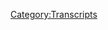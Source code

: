 {{DEFAULTSORT:
    #_TRANSCRIPT_0257:January 25, 2019
}}{{Transcript
    | title         = [[257: January 25, 2019]]
    | caption       = [https://knowledgefight.libsyn.com/knowledge-fight-january-25-2019 Listen to this episode on Libsyn]
    | episodeNumber = [[257: January 25, 2019|257]]
    | length        = 03:25:02
}}

{{MessageBox
    | header     = Warning: Bot Generated Content
    | text       = This transcript was automatically generated by transcription software and likely contains many mistakes and misattributions. Please check the audio for definitive quotes, attribution, and context.
    | image      = N3yvass4myg91.webp
    | imagewidth = 50px
    | id         = warning
}}

{{TranscriptBlock
    | name      = Unknown Speaker
    | timestamp = 00:00:00.000
    | text      = Andy in Kansas, you're on the air, thanks for holding.
}}

{{TranscriptBlock
    | name      = Unknown Speaker
    | timestamp = 00:00:04.000
    | text      = Hello Alex, I'm a first time caller, I'm a huge fan, I love your work.
}}

{{TranscriptBlock
    | name      = Unknown Speaker
    | timestamp = 00:00:07.200
    | text      = I love you.
}}

{{TranscriptBlock
    | name      = Unknown Speaker
    | timestamp = 00:00:07.700
    | text      = Hey everybody, welcome back to Knowledge Fight, I'm Dan.
}}

{{TranscriptBlock
    | name      = Unknown Speaker
    | timestamp = 00:00:09.800
    | text      = I'm Jordan.
}}

{{TranscriptBlock
    | name      = Unknown Speaker
    | timestamp = 00:00:10.300
    | text      = We're a couple dudes, like to sit around, drink novelty beverages, and talk a little bit about Alex Jones.
}}

{{TranscriptBlock
    | name      = Unknown Speaker
    | timestamp = 00:00:14.599
    | text      = Oh indeed we are, Dan.
}}

{{TranscriptBlock
    | name      = Unknown Speaker
    | timestamp = 00:00:16.100
    | text      = Yeah.
}}

{{TranscriptBlock
    | name      = Unknown Speaker
    | timestamp = 00:00:16.600
    | text      = Dan?
}}

{{TranscriptBlock
    | name      = Unknown Speaker
    | timestamp = 00:00:17.100
    | text      = Hi, yeah, Jordan.
}}

{{TranscriptBlock
    | name      = Unknown Speaker
    | timestamp = 00:00:18.699
    | text      = What was the last time you saw somebody do something truly, astonishingly excellent?
}}

{{TranscriptBlock
    | name      = Unknown Speaker
    | timestamp = 00:00:23.899
    | text      = I saw that gymnastics routine, that floor routine that was going around on Twitter.
}}

{{TranscriptBlock
    | name      = Unknown Speaker
    | timestamp = 00:00:30.800
    | text      = I don't remember the young lady's name, but that was outstandingly good.
}}

{{TranscriptBlock
    | name      = Unknown Speaker
    | timestamp = 00:00:35.700
    | text      = Was she the one that was like 13 years old?
}}

{{TranscriptBlock
    | name      = Unknown Speaker
    | timestamp = 00:00:37.700
    | text      = No, no.
}}

{{TranscriptBlock
    | name      = Unknown Speaker
    | timestamp = 00:00:38.200
    | text      = No, that's the ice skating lady.
}}

{{TranscriptBlock
    | name      = Unknown Speaker
    | timestamp = 00:00:39.700
    | text      = Yeah, I think she's in college, I think she goes to UCLA.
}}

{{TranscriptBlock
    | name      = Unknown Speaker
    | timestamp = 00:00:42.200
    | text      = I wish I knew more details about this, I'm not a big gymnastics guy, but it came up on my Twitter feed.
}}

{{TranscriptBlock
    | name      = Unknown Speaker
    | timestamp = 00:00:46.200
    | text      = I watched it, I was like, holy shit, it's insane that people's bodies can do that.
}}

{{TranscriptBlock
    | name      = Unknown Speaker
    | timestamp = 00:00:50.700
    | text      = Yeah.
}}

{{TranscriptBlock
    | name      = Unknown Speaker
    | timestamp = 00:00:51.200
    | text      = Then I guess, I mean, we're recording this on Sunday, but last night I watched NXT TakeOver Phoenix,
}}

{{TranscriptBlock
    | name      = Unknown Speaker
    | timestamp = 00:00:56.700
    | text      = and like watching Ricochet, the pro wrestler Ricochet...
}}

{{TranscriptBlock
    | name      = Unknown Speaker
    | timestamp = 00:00:59.700
    | text      = Is Phoenix okay?
}}

{{TranscriptBlock
    | name      = Unknown Speaker
    | timestamp = 00:01:00.899
    | text      = Phoenix is all right.
}}

{{TranscriptBlock
    | name      = Unknown Speaker
    | timestamp = 00:01:01.799
    | text      = They've been taken over, but they are all right, they survived.
}}

{{TranscriptBlock
    | name      = Unknown Speaker
    | timestamp = 00:01:04.500
    | text      = All right.
}}

{{TranscriptBlock
    | name      = Unknown Speaker
    | timestamp = 00:01:05.000
    | text      = There's a wrestler named Ricochet who can just do amazing flips.
}}

{{TranscriptBlock
    | name      = Unknown Speaker
    | timestamp = 00:01:09.299
    | text      = Like he could jump over stuff, the way he's able to land things.
}}

{{TranscriptBlock
    | name      = Unknown Speaker
    | timestamp = 00:01:13.799
    | text      = Like, you shouldn't be able to, your body shouldn't move like that.
}}

{{TranscriptBlock
    | name      = Unknown Speaker
    | timestamp = 00:01:16.200
    | text      = Yeah.
}}

{{TranscriptBlock
    | name      = Unknown Speaker
    | timestamp = 00:01:16.700
    | text      = Watching him is also really physically impressive.
}}

{{TranscriptBlock
    | name      = Unknown Speaker
    | timestamp = 00:01:19.700
    | text      = Nice.
}}

{{TranscriptBlock
    | name      = Unknown Speaker
    | timestamp = 00:01:20.500
    | text      = But look, dude, I want to answer this question more, but we don't have time.
}}

{{TranscriptBlock
    | name      = Unknown Speaker
    | timestamp = 00:01:23.299
    | text      = Oh, okay, I'm sorry.
}}

{{TranscriptBlock
    | name      = Unknown Speaker
    | timestamp = 00:01:24.500
    | text      = Today's a big show.
}}

{{TranscriptBlock
    | name      = Unknown Speaker
    | timestamp = 00:01:25.299
    | text      = Okay.
}}

{{TranscriptBlock
    | name      = Unknown Speaker
    | timestamp = 00:01:25.799
    | text      = We got a lot to go over, but everyone should know that this is a podcast running a lot about Alex Jones.
}}

{{TranscriptBlock
    | name      = Unknown Speaker
    | timestamp = 00:01:31.500
    | text      = I only know what you tell me about Alex Jones, and we're all going to talk very, very fast.
}}

{{TranscriptBlock
    | name      = Unknown Speaker
    | timestamp = 00:01:34.799
    | text      = We have big news to take care of, and of course everyone knows what that is already,
}}

{{TranscriptBlock
    | name      = Unknown Speaker
    | timestamp = 00:01:38.799
    | text      = and that is that I started playing Hyrule Warriors on the Switch.
}}

{{TranscriptBlock
    | name      = Unknown Speaker
    | timestamp = 00:01:41.599
    | text      = Yeah, yeah, yeah, you...
}}

{{TranscriptBlock
    | name      = Unknown Speaker
    | timestamp = 00:01:43.400
    | text      = Big news, everyone has been waiting for us to...
}}

{{TranscriptBlock
    | name      = Unknown Speaker
    | timestamp = 00:01:45.500
    | text      = Right, right, right, right.
}}

{{TranscriptBlock
    | name      = Unknown Speaker
    | timestamp = 00:01:46.299
    | text      = That's not it at all.
}}

{{TranscriptBlock
    | name      = Unknown Speaker
    | timestamp = 00:01:47.000
    | text      = Okay.
}}

{{TranscriptBlock
    | name      = Unknown Speaker
    | timestamp = 00:01:47.500
    | text      = Roger Stone got arrested on Friday, he got indicted, and, you know, people are clamoring for our take on it,
}}

{{TranscriptBlock
    | name      = Unknown Speaker
    | timestamp = 00:01:54.400
    | text      = and so we will get to that, and I'm excited too, but before we get to that,
}}

{{TranscriptBlock
    | name      = Unknown Speaker
    | timestamp = 00:01:58.000
    | text      = we need to give a shout out to a couple people who make this show possible.
}}

{{TranscriptBlock
    | name      = Unknown Speaker
    | timestamp = 00:02:01.400
    | text      = Nice.
}}

{{TranscriptBlock
    | name      = Unknown Speaker
    | timestamp = 00:02:01.900
    | text      = People who have joined up and are now policy wonks.
}}

{{TranscriptBlock
    | name      = Unknown Speaker
    | timestamp = 00:02:04.200
    | text      = First, I'd like to say thank you to Kerry.
}}

{{TranscriptBlock
    | name      = Unknown Speaker
    | timestamp = 00:02:06.599
    | text      = You are now a policy wonk.
}}

{{TranscriptBlock
    | name      = Unknown Speaker
    | timestamp = 00:02:08.599
    | text      = I'm a policy wonk.
}}

{{TranscriptBlock
    | name      = Unknown Speaker
    | timestamp = 00:02:09.699
    | text      = Thank you, Kerry.
}}

{{TranscriptBlock
    | name      = Unknown Speaker
    | timestamp = 00:02:10.400
    | text      = Hi, Kerry.
}}

{{TranscriptBlock
    | name      = Unknown Speaker
    | timestamp = 00:02:11.400
    | text      = Next, Nikita, thank you so much.
}}

{{TranscriptBlock
    | name      = Unknown Speaker
    | timestamp = 00:02:13.599
    | text      = You are now a policy wonk.
}}

{{TranscriptBlock
    | name      = Unknown Speaker
    | timestamp = 00:02:15.199
    | text      = I'm a policy wonk.
}}

{{TranscriptBlock
    | name      = Unknown Speaker
    | timestamp = 00:02:16.199
    | text      = Thank you.
}}

{{TranscriptBlock
    | name      = Unknown Speaker
    | timestamp = 00:02:16.699
    | text      = Thank you very much, La Femme Nikita.
}}

{{TranscriptBlock
    | name      = Unknown Speaker
    | timestamp = 00:02:19.000
    | text      = I'm sure they get that a lot.
}}

{{TranscriptBlock
    | name      = Unknown Speaker
    | timestamp = 00:02:20.500
    | text      = You probably don't appreciate our hacky humor.
}}

{{TranscriptBlock
    | name      = Unknown Speaker
    | timestamp = 00:02:22.500
    | text      = Nope.
}}

{{TranscriptBlock
    | name      = Unknown Speaker
    | timestamp = 00:02:23.000
    | text      = Next.
}}

{{TranscriptBlock
    | name      = Unknown Speaker
    | timestamp = 00:02:23.500
    | text      = Terrible.
}}

{{TranscriptBlock
    | name      = Unknown Speaker
    | timestamp = 00:02:24.000
    | text      = I'd like to say thank you to Brent.
}}

{{TranscriptBlock
    | name      = Unknown Speaker
    | timestamp = 00:02:25.300
    | text      = You are now a policy wonk.
}}

{{TranscriptBlock
    | name      = Unknown Speaker
    | timestamp = 00:02:26.900
    | text      = I'm a policy wonk.
}}

{{TranscriptBlock
    | name      = Unknown Speaker
    | timestamp = 00:02:28.000
    | text      = Thank you, Brent.
}}

{{TranscriptBlock
    | name      = Unknown Speaker
    | timestamp = 00:02:28.500
    | text      = Thank you very much, Brent.
}}

{{TranscriptBlock
    | name      = Unknown Speaker
    | timestamp = 00:02:29.500
    | text      = And then finally, I'd like to say thank you to Fred Koch's racist ghost.
}}

{{TranscriptBlock
    | name      = Unknown Speaker
    | timestamp = 00:02:33.300
    | text      = You are now a policy wonk.
}}

{{TranscriptBlock
    | name      = Unknown Speaker
    | timestamp = 00:02:35.099
    | text      = I'm a policy wonk.
}}

{{TranscriptBlock
    | name      = Unknown Speaker
    | timestamp = 00:02:36.300
    | text      = Thank you, Fred Koch's racist ghost.
}}

{{TranscriptBlock
    | name      = Unknown Speaker
    | timestamp = 00:02:37.800
    | text      = Yeah, I don't know if I'm thankful.
}}

{{TranscriptBlock
    | name      = Unknown Speaker
    | timestamp = 00:02:41.000
    | text      = Hey, maybe he wants to make good, you know?
}}

{{TranscriptBlock
    | name      = Unknown Speaker
    | timestamp = 00:02:43.099
    | text      = Oh, that's true.
}}

{{TranscriptBlock
    | name      = Unknown Speaker
    | timestamp = 00:02:43.699
    | text      = Maybe it's one of those trying to get to the good place.
}}

{{TranscriptBlock
    | name      = Unknown Speaker
    | timestamp = 00:02:47.400
    | text      = This could be a Christmas carol kind of situation.
}}

{{TranscriptBlock
    | name      = Unknown Speaker
    | timestamp = 00:02:49.400
    | text      = Exactly.
}}

{{TranscriptBlock
    | name      = Unknown Speaker
    | timestamp = 00:02:49.900
    | text      = Exactly.
}}

{{TranscriptBlock
    | name      = Unknown Speaker
    | timestamp = 00:02:50.400
    | text      = He's Marley.
}}

{{TranscriptBlock
    | name      = Unknown Speaker
    | timestamp = 00:02:50.900
    | text      = He's Marley.
}}

{{TranscriptBlock
    | name      = Unknown Speaker
    | timestamp = 00:02:51.699
    | text      = Yeah, something like that.
}}

{{TranscriptBlock
    | name      = Unknown Speaker
    | timestamp = 00:02:52.699
    | text      = So he gives a couple bucks our way, and we appreciate it.
}}

{{TranscriptBlock
    | name      = Unknown Speaker
    | timestamp = 00:02:54.699
    | text      = Thank you very much.
}}

{{TranscriptBlock
    | name      = Unknown Speaker
    | timestamp = 00:02:55.699
    | text      = If you are a founding member of the John Birch Society's ghost, or just anybody else, and
}}

{{TranscriptBlock
    | name      = Unknown Speaker
    | timestamp = 00:03:00.900
    | text      = you'd like to support our show, you can do that by going to...
}}

{{TranscriptBlock
    | name      = Unknown Speaker
    | timestamp = 00:03:03.699
    | text      = That's a very narrow group.
}}

{{TranscriptBlock
    | name      = Unknown Speaker
    | timestamp = 00:03:05.199
    | text      = Well, not the everybody else part.
}}

{{TranscriptBlock
    | name      = Unknown Speaker
    | timestamp = 00:03:07.699
    | text      = You can do that by going to our website, knowledgefight.com, clicking that button.
}}

{{TranscriptBlock
    | name      = Unknown Speaker
    | timestamp = 00:03:11.000
    | text      = It says support the show.
}}

{{TranscriptBlock
    | name      = Unknown Speaker
    | timestamp = 00:03:11.900
    | text      = We would appreciate it.
}}

{{TranscriptBlock
    | name      = Unknown Speaker
    | timestamp = 00:03:12.599
    | text      = Please do.
}}

{{TranscriptBlock
    | name      = Unknown Speaker
    | timestamp = 00:03:13.400
    | text      = Now, Jordan, today, like I said, Roger Stone got indicted, and he's in trouble.
}}

{{TranscriptBlock
    | name      = Unknown Speaker
    | timestamp = 00:03:22.199
    | text      = And here's the problem with being Roger Stone.
}}

{{TranscriptBlock
    | name      = Unknown Speaker
    | timestamp = 00:03:25.199
    | text      = His primary brand is basically being a dick, so no one's really going to go soft on him.
}}

{{TranscriptBlock
    | name      = Unknown Speaker
    | timestamp = 00:03:32.199
    | text      = And at the same time, two of the things that he's most famous for are the movie Get Me
}}

{{TranscriptBlock
    | name      = Unknown Speaker
    | timestamp = 00:03:36.500
    | text      = Roger Stone and saying that John Podesta's time in the barrel is coming prior to the
}}

{{TranscriptBlock
    | name      = Unknown Speaker
    | timestamp = 00:03:42.500
    | text      = John Podesta emails being leaked.
}}

{{TranscriptBlock
    | name      = Unknown Speaker
    | timestamp = 00:03:44.400
    | text      = So, those two things are things that are so fucking easy for people to make jokes and
}}

{{TranscriptBlock
    | name      = Unknown Speaker
    | timestamp = 00:03:48.900
    | text      = headlines about.
}}

{{TranscriptBlock
    | name      = Unknown Speaker
    | timestamp = 00:03:50.099
    | text      = It's just a sea of people doing like, Mueller said, Get Me Roger Stone.
}}

{{TranscriptBlock
    | name      = Unknown Speaker
    | timestamp = 00:03:53.900
    | text      = Oh, no.
}}

{{TranscriptBlock
    | name      = Unknown Speaker
    | timestamp = 00:03:54.900
    | text      = Or even John Podesta said, It's now Roger Stone's time in the barrel.
}}

{{TranscriptBlock
    | name      = Unknown Speaker
    | timestamp = 00:03:58.500
    | text      = Oh, man, that's like us saying La Femme Nikita.
}}

{{TranscriptBlock
    | name      = Unknown Speaker
    | timestamp = 00:04:00.699
    | text      = That's terrible.
}}

{{TranscriptBlock
    | name      = Unknown Speaker
    | timestamp = 00:04:01.699
    | text      = It is hacky on a level.
}}

{{TranscriptBlock
    | name      = Unknown Speaker
    | timestamp = 00:04:02.699
    | text      = Yeah.
}}

{{TranscriptBlock
    | name      = Unknown Speaker
    | timestamp = 00:04:03.699
    | text      = But in a way, Roger brought it on himself.
}}

{{TranscriptBlock
    | name      = Unknown Speaker
    | timestamp = 00:04:05.300
    | text      = By having this kind of brand and this career that's so attacky, tacky and attacky, he ends
}}

{{TranscriptBlock
    | name      = Unknown Speaker
    | timestamp = 00:04:12.400
    | text      = up becoming the recipient of it once the tables are turned a little bit.
}}

{{TranscriptBlock
    | name      = Unknown Speaker
    | timestamp = 00:04:19.100
    | text      = On one level, I wish people would be a little more creative, but on another level, I kind
}}

{{TranscriptBlock
    | name      = Unknown Speaker
    | timestamp = 00:04:22.540
    | text      = of enjoy it.
}}

{{TranscriptBlock
    | name      = Unknown Speaker
    | timestamp = 00:04:23.540
    | text      = I appreciate it.
}}

{{TranscriptBlock
    | name      = Unknown Speaker
    | timestamp = 00:04:24.540
    | text      = Me too.
}}

{{TranscriptBlock
    | name      = Unknown Speaker
    | timestamp = 00:04:25.540
    | text      = Yeah.
}}

{{TranscriptBlock
    | name      = Unknown Speaker
    | timestamp = 00:04:26.540
    | text      = He has to just be thinking like, why is everybody being so mean to me?
}}

{{TranscriptBlock
    | name      = Unknown Speaker
    | timestamp = 00:04:29.899
    | text      = Because he's a complete and total psychopath.
}}

{{TranscriptBlock
    | name      = Unknown Speaker
    | timestamp = 00:04:32.139
    | text      = I think I'm a nice guy.
}}

{{TranscriptBlock
    | name      = Unknown Speaker
    | timestamp = 00:04:33.899
    | text      = Yeah.
}}

{{TranscriptBlock
    | name      = Unknown Speaker
    | timestamp = 00:04:34.899
    | text      = I'm just a dude trying to get by, man.
}}

{{TranscriptBlock
    | name      = Unknown Speaker
    | timestamp = 00:04:37.100
    | text      = Right.
}}

{{TranscriptBlock
    | name      = Unknown Speaker
    | timestamp = 00:04:38.100
    | text      = It's like, you know what?
}}

{{TranscriptBlock
    | name      = Unknown Speaker
    | timestamp = 00:04:39.100
    | text      = I can't even make a 40-year career out of fucking people over without eventually having
}}

{{TranscriptBlock
    | name      = Unknown Speaker
    | timestamp = 00:04:43.699
    | text      = to deal with karma.
}}

{{TranscriptBlock
    | name      = Unknown Speaker
    | timestamp = 00:04:45.100
    | text      = That's bullshit.
}}

{{TranscriptBlock
    | name      = Unknown Speaker
    | timestamp = 00:04:46.100
    | text      = It's nonsense in a globalist plot for sure.
}}

{{TranscriptBlock
    | name      = Unknown Speaker
    | timestamp = 00:04:48.139
    | text      = For sure.
}}

{{TranscriptBlock
    | name      = Unknown Speaker
    | timestamp = 00:04:49.139
    | text      = So I don't know how basic to get with this information, but I guess I should probably
}}

{{TranscriptBlock
    | name      = Unknown Speaker
    | timestamp = 00:04:54.819
    | text      = just assume that everybody doesn't know anything.
}}

{{TranscriptBlock
    | name      = Unknown Speaker
    | timestamp = 00:04:57.779
    | text      = Today we're going to be going over Friday's episode of Alex Jones' show, what would that
}}

{{TranscriptBlock
    | name      = Unknown Speaker
    | timestamp = 00:05:02.899
    | text      = have been?
}}

{{TranscriptBlock
    | name      = Unknown Speaker
    | timestamp = 00:05:03.899
    | text      = The 25th, I guess?
}}

{{TranscriptBlock
    | name      = Unknown Speaker
    | timestamp = 00:05:04.899
    | text      = Yeah.
}}

{{TranscriptBlock
    | name      = Unknown Speaker
    | timestamp = 00:05:05.899
    | text      = The January 25th, 2019.
}}

{{TranscriptBlock
    | name      = Unknown Speaker
    | timestamp = 00:05:09.019
    | text      = And it's in the immediate aftermath of Roger getting arrested and posting bail.
}}

{{TranscriptBlock
    | name      = Unknown Speaker
    | timestamp = 00:05:13.740
    | text      = He got arrested at like six in the morning, I believe, was the exact time.
}}

{{TranscriptBlock
    | name      = Unknown Speaker
    | timestamp = 00:05:18.699
    | text      = FBI agents swatted his house, which I think is a good idea.
}}

{{TranscriptBlock
    | name      = Unknown Speaker
    | timestamp = 00:05:22.860
    | text      = I think that based on the things that he's up to and the context that he has, I would
}}

{{TranscriptBlock
    | name      = Unknown Speaker
    | timestamp = 00:05:26.779
    | text      = consider him a flight risk for sure.
}}

{{TranscriptBlock
    | name      = Unknown Speaker
    | timestamp = 00:05:28.899
    | text      = You're going to want to surprise him.
}}

{{TranscriptBlock
    | name      = Unknown Speaker
    | timestamp = 00:05:31.139
    | text      = Not because of danger, not like he's going to get a shootout going or something like
}}

{{TranscriptBlock
    | name      = Unknown Speaker
    | timestamp = 00:05:34.420
    | text      = that, but I wouldn't take any chances.
}}

{{TranscriptBlock
    | name      = Unknown Speaker
    | timestamp = 00:05:37.220
    | text      = So they swat-teamed his house in the morning, took him away and arrested him.
}}

{{TranscriptBlock
    | name      = Unknown Speaker
    | timestamp = 00:05:42.899
    | text      = Pretty soon after that, him and his lawyers were able to negotiate a bail and he posted
}}

{{TranscriptBlock
    | name      = Unknown Speaker
    | timestamp = 00:05:47.819
    | text      = a $250,000 bond and he is now free to go to New York and Florida.
}}

{{TranscriptBlock
    | name      = Unknown Speaker
    | timestamp = 00:05:55.819
    | text      = I believe those are the two places he's allowed to travel between.
}}

{{TranscriptBlock
    | name      = Unknown Speaker
    | timestamp = 00:05:58.019
    | text      = New York, D.C. and Florida, I believe.
}}

{{TranscriptBlock
    | name      = Unknown Speaker
    | timestamp = 00:06:00.100
    | text      = That's correct.
}}

{{TranscriptBlock
    | name      = Unknown Speaker
    | timestamp = 00:06:01.100
    | text      = Yes.
}}

{{TranscriptBlock
    | name      = Unknown Speaker
    | timestamp = 00:06:02.100
    | text      = But Austin, not on that list.
}}

{{TranscriptBlock
    | name      = Unknown Speaker
    | timestamp = 00:06:03.100
    | text      = Not on the list.
}}

{{TranscriptBlock
    | name      = Unknown Speaker
    | timestamp = 00:06:04.100
    | text      = He could have got Austin on that list and he didn't.
}}

{{TranscriptBlock
    | name      = Unknown Speaker
    | timestamp = 00:06:05.600
    | text      = And I think that tells you something.
}}

{{TranscriptBlock
    | name      = Unknown Speaker
    | timestamp = 00:06:06.600
    | text      = Do you think he could have gotten Austin on that list?
}}

{{TranscriptBlock
    | name      = Unknown Speaker
    | timestamp = 00:06:08.620
    | text      = Yeah, absolutely.
}}

{{TranscriptBlock
    | name      = Unknown Speaker
    | timestamp = 00:06:09.620
    | text      = He works for fucking Infowars.
}}

{{TranscriptBlock
    | name      = Unknown Speaker
    | timestamp = 00:06:10.620
    | text      = Too close.
}}

{{TranscriptBlock
    | name      = Unknown Speaker
    | timestamp = 00:06:11.620
    | text      = Too close to the border.
}}

{{TranscriptBlock
    | name      = Unknown Speaker
    | timestamp = 00:06:12.620
    | text      = No, that's for work.
}}

{{TranscriptBlock
    | name      = Unknown Speaker
    | timestamp = 00:06:13.620
    | text      = I mean, if you make that argument, then D.C. or New York should be too close to Canada.
}}

{{TranscriptBlock
    | name      = Unknown Speaker
    | timestamp = 00:06:17.660
    | text      = I think Florida is too close to Cuba.
}}

{{TranscriptBlock
    | name      = Unknown Speaker
    | timestamp = 00:06:19.819
    | text      = Sure.
}}

{{TranscriptBlock
    | name      = Unknown Speaker
    | timestamp = 00:06:20.819
    | text      = Any of these arguments could hold water.
}}

{{TranscriptBlock
    | name      = Unknown Speaker
    | timestamp = 00:06:22.139
    | text      = If Roger Stone wanted to, he could have gotten Austin on that list.
}}

{{TranscriptBlock
    | name      = Unknown Speaker
    | timestamp = 00:06:24.660
    | text      = He didn't.
}}

{{TranscriptBlock
    | name      = Unknown Speaker
    | timestamp = 00:06:25.660
    | text      = And I think that's partially because I have a large theory about all this.
}}

{{TranscriptBlock
    | name      = Unknown Speaker
    | timestamp = 00:06:30.459
    | text      = And I think that Roger, in many ways, now that he's actually been indicted, realizes
}}

{{TranscriptBlock
    | name      = Unknown Speaker
    | timestamp = 00:06:36.699
    | text      = Alex can't really help him outside of tricking his listeners into giving him money.
}}

{{TranscriptBlock
    | name      = Unknown Speaker
    | timestamp = 00:06:41.600
    | text      = That's the only thing Alex can help him with.
}}

{{TranscriptBlock
    | name      = Unknown Speaker
    | timestamp = 00:06:43.519
    | text      = His problems are much bigger than Alex can help with now.
}}

{{TranscriptBlock
    | name      = Unknown Speaker
    | timestamp = 00:06:46.660
    | text      = And so it's not a priority for him.
}}

{{TranscriptBlock
    | name      = Unknown Speaker
    | timestamp = 00:06:48.819
    | text      = I don't think it...
}}

{{TranscriptBlock
    | name      = Unknown Speaker
    | timestamp = 00:06:49.819
    | text      = Yeah, I mean...
}}

{{TranscriptBlock
    | name      = Unknown Speaker
    | timestamp = 00:06:50.819
    | text      = I think that it's just like he's going to use the Infowars army or whatever for whatever
}}

{{TranscriptBlock
    | name      = Unknown Speaker
    | timestamp = 00:06:54.839
    | text      = they're worth, but he's not going to be like, he's not going to be Roger Stone anymore.
}}

{{TranscriptBlock
    | name      = Unknown Speaker
    | timestamp = 00:06:59.180
    | text      = No.
}}

{{TranscriptBlock
    | name      = Unknown Speaker
    | timestamp = 00:07:00.180
    | text      = He's not going into work at Infowars and being like, and here's why I'm not... because it's
}}

{{TranscriptBlock
    | name      = Unknown Speaker
    | timestamp = 00:07:05.660
    | text      = just going to get really boring really fast.
}}

{{TranscriptBlock
    | name      = Unknown Speaker
    | timestamp = 00:07:07.819
    | text      = And nobody gives a shit about his take on other shit.
}}

{{TranscriptBlock
    | name      = Unknown Speaker
    | timestamp = 00:07:10.579
    | text      = And he'll direct his attention on places where Trump actually is listening to, like Tucker
}}

{{TranscriptBlock
    | name      = Unknown Speaker
    | timestamp = 00:07:15.459
    | text      = Carlson and maybe going on Fox and Friends.
}}

{{TranscriptBlock
    | name      = Unknown Speaker
    | timestamp = 00:07:18.819
    | text      = He'll do that instead of helping Alex rile up the troops for their imaginary apocalyptic
}}

{{TranscriptBlock
    | name      = Unknown Speaker
    | timestamp = 00:07:24.060
    | text      = battle that's never coming.
}}

{{TranscriptBlock
    | name      = Unknown Speaker
    | timestamp = 00:07:25.860
    | text      = I assume he goes out every night into the forest as well and screams, pardon me!
}}

{{TranscriptBlock
    | name      = Unknown Speaker
    | timestamp = 00:07:31.180
    | text      = There is a great moment in his press conference that he gave.
}}

{{TranscriptBlock
    | name      = Unknown Speaker
    | timestamp = 00:07:35.540
    | text      = We're not going to play a clip of it, but an interviewer asks, have you had any conversations
}}

{{TranscriptBlock
    | name      = Unknown Speaker
    | timestamp = 00:07:42.740
    | text      = with Trump about being pardoned?
}}

{{TranscriptBlock
    | name      = Unknown Speaker
    | timestamp = 00:07:44.160
    | text      = And Roger's response is, pardon me?
}}

{{TranscriptBlock
    | name      = Unknown Speaker
    | timestamp = 00:07:46.779
    | text      = I don't think he was trying to be funny, but it's hilarious.
}}

{{TranscriptBlock
    | name      = Unknown Speaker
    | timestamp = 00:07:49.819
    | text      = That's pretty great.
}}

{{TranscriptBlock
    | name      = Unknown Speaker
    | timestamp = 00:07:50.819
    | text      = Yeah.
}}

{{TranscriptBlock
    | name      = Unknown Speaker
    | timestamp = 00:07:51.819
    | text      = Yeah.
}}

{{TranscriptBlock
    | name      = Unknown Speaker
    | timestamp = 00:07:52.819
    | text      = So Jordan, here we go.
}}

{{TranscriptBlock
    | name      = Unknown Speaker
    | timestamp = 00:07:53.819
    | text      = Let's jump into this and we'll get through it the best we can.
}}

{{TranscriptBlock
    | name      = Unknown Speaker
    | timestamp = 00:07:59.959
    | text      = We're going to be going over this indictment here bit by bit as we go through the episode,
}}

{{TranscriptBlock
    | name      = Unknown Speaker
    | timestamp = 00:08:03.540
    | text      = but I'd like to lay some of it out for the listeners here who haven't read it.
}}

{{TranscriptBlock
    | name      = Unknown Speaker
    | timestamp = 00:08:07.459
    | text      = For someone like me, it seems unthinkable that someone wouldn't immediately go out and
}}

{{TranscriptBlock
    | name      = Unknown Speaker
    | timestamp = 00:08:10.899
    | text      = read that indictment, but I also accept that I'm a weirdo.
}}

{{TranscriptBlock
    | name      = Unknown Speaker
    | timestamp = 00:08:13.980
    | text      = So Mueller handed down a six-count indictment against Roger Stone on Friday.
}}

{{TranscriptBlock
    | name      = Unknown Speaker
    | timestamp = 00:08:18.300
    | text      = Counts two through six are all lies that Roger told the House Intelligence Committee, and
}}

{{TranscriptBlock
    | name      = Unknown Speaker
    | timestamp = 00:08:22.939
    | text      = that one is an obstruction charge regarding some threatening messages that Roger sent
}}

{{TranscriptBlock
    | name      = Unknown Speaker
    | timestamp = 00:08:27.459
    | text      = to Randy Credico, his supposed intermediary with Julian Assange and WikiLeaks.
}}

{{TranscriptBlock
    | name      = Unknown Speaker
    | timestamp = 00:08:32.659
    | text      = Reading over this indictment, one gets a very strong sense that Roger is completely fucked.
}}

{{TranscriptBlock
    | name      = Unknown Speaker
    | timestamp = 00:08:37.899
    | text      = The obstruction charge could carry a 20-year sentence, and each charge of lying to Congress
}}

{{TranscriptBlock
    | name      = Unknown Speaker
    | timestamp = 00:08:41.539
    | text      = could be up to five years.
}}

{{TranscriptBlock
    | name      = Unknown Speaker
    | timestamp = 00:08:43.200
    | text      = But I don't mean that Roger's fucked because that's a total of 50 years he could be looking
}}

{{TranscriptBlock
    | name      = Unknown Speaker
    | timestamp = 00:08:46.940
    | text      = at, which is life for him.
}}

{{TranscriptBlock
    | name      = Unknown Speaker
    | timestamp = 00:08:48.779
    | text      = I mean he's fucked because of the information that's laid out in the document, and more
}}

{{TranscriptBlock
    | name      = Unknown Speaker
    | timestamp = 00:08:52.700
    | text      = importantly, the information that is conspicuous in its absence.
}}

{{TranscriptBlock
    | name      = Unknown Speaker
    | timestamp = 00:08:56.860
    | text      = The text messages and emails that are referenced are mostly, but not all, correspondences that
}}

{{TranscriptBlock
    | name      = Unknown Speaker
    | timestamp = 00:09:01.419
    | text      = had already come to light in some manner or another.
}}

{{TranscriptBlock
    | name      = Unknown Speaker
    | timestamp = 00:09:04.480
    | text      = Some are messages that came out when Jerome Corsi got in trouble like a month or two ago,
}}

{{TranscriptBlock
    | name      = Unknown Speaker
    | timestamp = 00:09:08.700
    | text      = about a month ago.
}}

{{TranscriptBlock
    | name      = Unknown Speaker
    | timestamp = 00:09:10.139
    | text      = Some were reported on back in mid-2018 when Randy Credico met with investigators.
}}

{{TranscriptBlock
    | name      = Unknown Speaker
    | timestamp = 00:09:15.200
    | text      = But there are a few pieces of information in the indictment that bring it all together
}}

{{TranscriptBlock
    | name      = Unknown Speaker
    | timestamp = 00:09:18.740
    | text      = and clearly demonstrate that Roger Stone intentionally misled the House Intel Committee and gives
}}

{{TranscriptBlock
    | name      = Unknown Speaker
    | timestamp = 00:09:23.740
    | text      = a strong indication as to why.
}}

{{TranscriptBlock
    | name      = Unknown Speaker
    | timestamp = 00:09:26.340
    | text      = There's no fat in that document, which I think is an interesting point.
}}

{{TranscriptBlock
    | name      = Unknown Speaker
    | timestamp = 00:09:30.460
    | text      = Mueller clearly has so many more emails and texts than the ones referenced in this document.
}}

{{TranscriptBlock
    | name      = Unknown Speaker
    | timestamp = 00:09:35.299
    | text      = And if I were a gambling man, I would bet that the reason that the indictment looks
}}

{{TranscriptBlock
    | name      = Unknown Speaker
    | timestamp = 00:09:38.419
    | text      = the way it does is because what is in there is enough for Roger Stone to be charged with
}}

{{TranscriptBlock
    | name      = Unknown Speaker
    | timestamp = 00:09:43.399
    | text      = a crime.
}}

{{TranscriptBlock
    | name      = Unknown Speaker
    | timestamp = 00:09:44.399
    | text      = And some of the other correspondences may contain information related to other crimes,
}}

{{TranscriptBlock
    | name      = Unknown Speaker
    | timestamp = 00:09:48.899
    | text      = particularly the correspondences between Roger and Jerome Corsi.
}}

{{TranscriptBlock
    | name      = Unknown Speaker
    | timestamp = 00:09:53.059
    | text      = I could be wrong, but that's my hunch.
}}

{{TranscriptBlock
    | name      = Unknown Speaker
    | timestamp = 00:09:55.100
    | text      = Either way, Roger is fucked because this indictment lays out a really open and shut case that
}}

{{TranscriptBlock
    | name      = Unknown Speaker
    | timestamp = 00:10:00.100
    | text      = Roger is super guilty of the crimes he's accused of.
}}

{{TranscriptBlock
    | name      = Unknown Speaker
    | timestamp = 00:10:04.220
    | text      = Another way he's fucked is that he's essentially been thrust into a prisoner's dilemma with
}}

{{TranscriptBlock
    | name      = Unknown Speaker
    | timestamp = 00:10:08.000
    | text      = Paul Manafort.
}}

{{TranscriptBlock
    | name      = Unknown Speaker
    | timestamp = 00:10:09.419
    | text      = The two of them know a lot of dirt on each other and are both really bad people.
}}

{{TranscriptBlock
    | name      = Unknown Speaker
    | timestamp = 00:10:13.500
    | text      = So now that they've both been indicted, each of them knows that the other is a threat.
}}

{{TranscriptBlock
    | name      = Unknown Speaker
    | timestamp = 00:10:17.419
    | text      = Typically, you never want to be in a prisoner's dilemma with someone who you know is untrustworthy.
}}

{{TranscriptBlock
    | name      = Unknown Speaker
    | timestamp = 00:10:22.139
    | text      = And there are few people...
}}

{{TranscriptBlock
    | name      = Unknown Speaker
    | timestamp = 00:10:23.139
    | text      = Which one?
}}

{{TranscriptBlock
    | name      = Unknown Speaker
    | timestamp = 00:10:24.139
    | text      = There are few people in town who are less trustworthy than Paul Manafort and Roger Stone.
}}

{{TranscriptBlock
    | name      = Unknown Speaker
    | timestamp = 00:10:30.340
    | text      = So that's sort of just a broad glimpse of what's going on.
}}

{{TranscriptBlock
    | name      = Unknown Speaker
    | timestamp = 00:10:34.620
    | text      = And now, in order to discuss this indictment within its proper context, I need to give
}}

{{TranscriptBlock
    | name      = Unknown Speaker
    | timestamp = 00:10:39.019
    | text      = you and the listeners a little backstory to flesh out some of these aspects of the story
}}

{{TranscriptBlock
    | name      = Unknown Speaker
    | timestamp = 00:10:46.340
    | text      = that other non-InfoWars-focused outlets might have missed.
}}

{{TranscriptBlock
    | name      = Unknown Speaker
    | timestamp = 00:10:50.860
    | text      = So Alex Jones isn't the only person in our story who has a radio show, or more accurately,
}}

{{TranscriptBlock
    | name      = Unknown Speaker
    | timestamp = 00:10:56.139
    | text      = had a radio show.
}}

{{TranscriptBlock
    | name      = Unknown Speaker
    | timestamp = 00:10:57.500
    | text      = On August 15th, 2016, Genesis Communications Network distributed a press release heralding
}}

{{TranscriptBlock
    | name      = Unknown Speaker
    | timestamp = 00:11:02.120
    | text      = the launch of The Stone Cold Truth, a two-hour show hosted by Roger Stone every Saturday.
}}

{{TranscriptBlock
    | name      = Unknown Speaker
    | timestamp = 00:11:07.740
    | text      = The show is short-lived on GCN, which isn't suspicious at all.
}}

{{TranscriptBlock
    | name      = Unknown Speaker
    | timestamp = 00:11:10.620
    | text      = I say slightly facetiously.
}}

{{TranscriptBlock
    | name      = Unknown Speaker
    | timestamp = 00:11:12.580
    | text      = Ironically, his time slot is now filled by World Crisis Radio, hosted by Webster Tarpley,
}}

{{TranscriptBlock
    | name      = Unknown Speaker
    | timestamp = 00:11:17.539
    | text      = the former InfoWars guest who turned on Alex in early 2016 when he realized that Trump
}}

{{TranscriptBlock
    | name      = Unknown Speaker
    | timestamp = 00:11:21.820
    | text      = was an aspiring fascist.
}}

{{TranscriptBlock
    | name      = Unknown Speaker
    | timestamp = 00:11:23.940
    | text      = Very bizarrely, the co-host of Roger Stone's show, The Stone Cold Truth, is a comedian
}}

{{TranscriptBlock
    | name      = Unknown Speaker
    | timestamp = 00:11:28.419
    | text      = named Travis Irvine, who I have definitely hung out with multiple times.
}}

{{TranscriptBlock
    | name      = Unknown Speaker
    | timestamp = 00:11:32.340
    | text      = I've done shows with Travis, I've booked him on my shows when he visited town, and at no
}}

{{TranscriptBlock
    | name      = Unknown Speaker
    | timestamp = 00:11:36.279
    | text      = point could I have possibly imagined that he would end up being the co-host of a Roger
}}

{{TranscriptBlock
    | name      = Unknown Speaker
    | timestamp = 00:11:39.960
    | text      = Stone radio show.
}}

{{TranscriptBlock
    | name      = Unknown Speaker
    | timestamp = 00:11:41.100
    | text      = Yeah, I know Travis.
}}

{{TranscriptBlock
    | name      = Unknown Speaker
    | timestamp = 00:11:42.500
    | text      = Point is, this world is very weird.
}}

{{TranscriptBlock
    | name      = Unknown Speaker
    | timestamp = 00:11:44.259
    | text      = This is weird!
}}

{{TranscriptBlock
    | name      = Unknown Speaker
    | timestamp = 00:11:45.259
    | text      = Yeah, he's, I know that he was a libertarian dude and he ran for mayor of his town.
}}

{{TranscriptBlock
    | name      = Unknown Speaker
    | timestamp = 00:11:50.220
    | text      = I knew that, but I couldn't have imagined he was this far.
}}

{{TranscriptBlock
    | name      = Unknown Speaker
    | timestamp = 00:11:53.539
    | text      = The idea of teaming up with Roger Stone for a radio show is pretty crazy.
}}

{{TranscriptBlock
    | name      = Unknown Speaker
    | timestamp = 00:11:57.299
    | text      = Now, hold on.
}}

{{TranscriptBlock
    | name      = Unknown Speaker
    | timestamp = 00:11:58.960
    | text      = If somebody gave me that offer, I would really have to think about it hard, because that's
}}

{{TranscriptBlock
    | name      = Unknown Speaker
    | timestamp = 00:12:04.139
    | text      = fucking hilarious.
}}

{{TranscriptBlock
    | name      = Unknown Speaker
    | timestamp = 00:12:05.139
    | text      = It is pretty wild.
}}

{{TranscriptBlock
    | name      = Unknown Speaker
    | timestamp = 00:12:06.139
    | text      = Every day, I would wake up and be like, I'm working with Roger Stone on a fucking radio?
}}

{{TranscriptBlock
    | name      = Unknown Speaker
    | timestamp = 00:12:11.899
    | text      = This is stupid!
}}

{{TranscriptBlock
    | name      = Unknown Speaker
    | timestamp = 00:12:12.899
    | text      = Right.
}}

{{TranscriptBlock
    | name      = Unknown Speaker
    | timestamp = 00:12:13.899
    | text      = Yeah.
}}

{{TranscriptBlock
    | name      = Unknown Speaker
    | timestamp = 00:12:14.899
    | text      = So the, I agree with you, but also you've got to consider the idea that you might end
}}

{{TranscriptBlock
    | name      = Unknown Speaker
    | timestamp = 00:12:17.659
    | text      = up complicit in something you don't realize you're getting involved in.
}}

{{TranscriptBlock
    | name      = Unknown Speaker
    | timestamp = 00:12:20.299
    | text      = Yeah, yeah, yeah.
}}

{{TranscriptBlock
    | name      = Unknown Speaker
    | timestamp = 00:12:21.299
    | text      = You might, anytime you agree to a project with Roger Stone, you know it comes with the
}}

{{TranscriptBlock
    | name      = Unknown Speaker
    | timestamp = 00:12:24.860
    | text      = possibility of a subpoena.
}}

{{TranscriptBlock
    | name      = Unknown Speaker
    | timestamp = 00:12:26.059
    | text      = Yeah.
}}

{{TranscriptBlock
    | name      = Unknown Speaker
    | timestamp = 00:12:27.059
    | text      = So you gotta, you gotta weigh that in your calculus.
}}

{{TranscriptBlock
    | name      = Unknown Speaker
    | timestamp = 00:12:30.080
    | text      = So either way, I don't, I don't know.
}}

{{TranscriptBlock
    | name      = Unknown Speaker
    | timestamp = 00:12:31.940
    | text      = I've listened to a number of his episodes of the show, and I, I know that Travis is
}}

{{TranscriptBlock
    | name      = Unknown Speaker
    | timestamp = 00:12:37.460
    | text      = involved with Roger Stone, but in terms of the show, it really seems like Roger just
}}

{{TranscriptBlock
    | name      = Unknown Speaker
    | timestamp = 00:12:42.059
    | text      = has him there to use as sort of a millennial stooge kind of thing.
}}

{{TranscriptBlock
    | name      = Unknown Speaker
    | timestamp = 00:12:46.340
    | text      = I don't, I don't know.
}}

{{TranscriptBlock
    | name      = Unknown Speaker
    | timestamp = 00:12:47.340
    | text      = I don't want to assume what their relationship actually is or anything like that, but it's
}}

{{TranscriptBlock
    | name      = Unknown Speaker
    | timestamp = 00:12:51.320
    | text      = really fucked up.
}}

{{TranscriptBlock
    | name      = Unknown Speaker
    | timestamp = 00:12:52.320
    | text      = I think he's a really nice guy in the times that I've met him.
}}

{{TranscriptBlock
    | name      = Unknown Speaker
    | timestamp = 00:12:55.059
    | text      = That's weird.
}}

{{TranscriptBlock
    | name      = Unknown Speaker
    | timestamp = 00:12:56.059
    | text      = Yeah, very weird.
}}

{{TranscriptBlock
    | name      = Unknown Speaker
    | timestamp = 00:12:57.059
    | text      = So anyway, Roger released his first episode on August 20th and featured an interview with
}}

{{TranscriptBlock
    | name      = Unknown Speaker
    | timestamp = 00:13:00.899
    | text      = Jesse Ventura.
}}

{{TranscriptBlock
    | name      = Unknown Speaker
    | timestamp = 00:13:02.179
    | text      = I've listened to a bunch of episodes of the show and the way I describe it is the Alex
}}

{{TranscriptBlock
    | name      = Unknown Speaker
    | timestamp = 00:13:05.059
    | text      = Jones show with no yelling and way more concentration.
}}

{{TranscriptBlock
    | name      = Unknown Speaker
    | timestamp = 00:13:08.980
    | text      = Wall to wall Trump campaigning and a little bit of Clinton bashing, throwing in, throwing
}}

{{TranscriptBlock
    | name      = Unknown Speaker
    | timestamp = 00:13:12.860
    | text      = in for good measure.
}}

{{TranscriptBlock
    | name      = Unknown Speaker
    | timestamp = 00:13:13.860
    | text      = Drivers, how have you been?
}}

{{TranscriptBlock
    | name      = Unknown Speaker
    | timestamp = 00:13:15.220
    | text      = Uh, look, I mean, Jesse's fine, whatever, but like the show itself is, is like, it almost
}}

{{TranscriptBlock
    | name      = Unknown Speaker
    | timestamp = 00:13:20.480
    | text      = is like trying to take Alex Jones and make him NPR.
}}

{{TranscriptBlock
    | name      = Unknown Speaker
    | timestamp = 00:13:23.019
    | text      = Yeah.
}}

{{TranscriptBlock
    | name      = Unknown Speaker
    | timestamp = 00:13:24.019
    | text      = That's the kind of, and a little bit more like irresponsible with their reporting.
}}

{{TranscriptBlock
    | name      = Unknown Speaker
    | timestamp = 00:13:26.860
    | text      = Right.
}}

{{TranscriptBlock
    | name      = Unknown Speaker
    | timestamp = 00:13:27.860
    | text      = Certainly.
}}

{{TranscriptBlock
    | name      = Unknown Speaker
    | timestamp = 00:13:28.860
    | text      = Well, yeah, yeah, of course.
}}

{{TranscriptBlock
    | name      = Unknown Speaker
    | timestamp = 00:13:29.860
    | text      = This third episode from September 3rd, 2016, Roger had an interview with Randy Credico.
}}

{{TranscriptBlock
    | name      = Unknown Speaker
    | timestamp = 00:13:35.860
    | text      = The interview itself is inconsequential and the two pretty much just talk about how Roger
}}

{{TranscriptBlock
    | name      = Unknown Speaker
    | timestamp = 00:13:39.580
    | text      = and Randy supported some crime sentencing reform measures way back.
}}

{{TranscriptBlock
    | name      = Unknown Speaker
    | timestamp = 00:13:43.100
    | text      = So Roger is definitely not a racist.
}}

{{TranscriptBlock
    | name      = Unknown Speaker
    | timestamp = 00:13:45.039
    | text      = That's sort of the point they're trying to make.
}}

{{TranscriptBlock
    | name      = Unknown Speaker
    | timestamp = 00:13:46.679
    | text      = The only thing that really stands out to me is how Roger introduces Randy Credico on this
}}

{{TranscriptBlock
    | name      = Unknown Speaker
    | timestamp = 00:13:51.779
    | text      = episode.
}}

{{TranscriptBlock
    | name      = Unknown Speaker
    | timestamp = 00:13:52.779
    | text      = Uh, and now, uh, in an incredible metaphysical act backed from the dead, a man who I actually
}}

{{TranscriptBlock
    | name      = Unknown Speaker
    | timestamp = 00:13:59.200
    | text      = only a few years ago swore I would never speak to again, as long as I lived and, uh, actually
}}

{{TranscriptBlock
    | name      = Unknown Speaker
    | timestamp = 00:14:04.779
    | text      = had a mass card printed out announcing his death, which I promulgated widely, uh, Randy
}}

{{TranscriptBlock
    | name      = Unknown Speaker
    | timestamp = 00:14:11.740
    | text      = Credico.
}}

{{TranscriptBlock
    | name      = Unknown Speaker
    | timestamp = 00:14:12.740
    | text      = Randy is a famed comedian.
}}

{{TranscriptBlock
    | name      = Unknown Speaker
    | timestamp = 00:14:15.860
    | text      = So that's a fucking intro.
}}

{{TranscriptBlock
    | name      = Unknown Speaker
    | timestamp = 00:14:18.899
    | text      = That's quite an intro.
}}

{{TranscriptBlock
    | name      = Unknown Speaker
    | timestamp = 00:14:19.899
    | text      = That is an intro.
}}

{{TranscriptBlock
    | name      = Unknown Speaker
    | timestamp = 00:14:20.899
    | text      = I want that intro in my life sometime.
}}

{{TranscriptBlock
    | name      = Unknown Speaker
    | timestamp = 00:14:22.980
    | text      = Sooner or later.
}}

{{TranscriptBlock
    | name      = Unknown Speaker
    | timestamp = 00:14:23.980
    | text      = If we have a falling out and then get back together as friends, I'll give you that intro.
}}

{{TranscriptBlock
    | name      = Unknown Speaker
    | timestamp = 00:14:27.899
    | text      = Okay.
}}

{{TranscriptBlock
    | name      = Unknown Speaker
    | timestamp = 00:14:28.899
    | text      = So without context, that sounds a little bit strange.
}}

{{TranscriptBlock
    | name      = Unknown Speaker
    | timestamp = 00:14:31.019
    | text      = Why did Roger swear he would never speak to Randy Credico again?
}}

{{TranscriptBlock
    | name      = Unknown Speaker
    | timestamp = 00:14:34.419
    | text      = This is a piece of the story that almost every single report that I've seen fails to discuss.
}}

{{TranscriptBlock
    | name      = Unknown Speaker
    | timestamp = 00:14:40.059
    | text      = This is important.
}}

{{TranscriptBlock
    | name      = Unknown Speaker
    | timestamp = 00:14:41.059
    | text      = This is a very big piece of the story.
}}

{{TranscriptBlock
    | name      = Unknown Speaker
    | timestamp = 00:14:42.580
    | text      = And every article that I've read has basically just said, uh, Randy Credico and, uh, Roger
}}

{{TranscriptBlock
    | name      = Unknown Speaker
    | timestamp = 00:14:47.820
    | text      = Stone had a falling out, blah, blah, blah.
}}

{{TranscriptBlock
    | name      = Unknown Speaker
    | timestamp = 00:14:49.700
    | text      = They just, no one has pulled that thread or at least no one seems to.
}}

{{TranscriptBlock
    | name      = Unknown Speaker
    | timestamp = 00:14:53.259
    | text      = I'm sure somebody has, and I just haven't seen that article, but the vast majority of
}}

{{TranscriptBlock
    | name      = Unknown Speaker
    | timestamp = 00:14:58.039
    | text      = these articles leave that question open.
}}

{{TranscriptBlock
    | name      = Unknown Speaker
    | timestamp = 00:15:00.419
    | text      = And I am the type of person who's very curious and I want to understand why, why the fuck
}}

{{TranscriptBlock
    | name      = Unknown Speaker
    | timestamp = 00:15:04.179
    | text      = did these two people who are deeply involved in a, he said, he said situation about espionage.
}}

{{TranscriptBlock
    | name      = Unknown Speaker
    | timestamp = 00:15:09.620
    | text      = Why the fuck did they have a falling out?
}}

{{TranscriptBlock
    | name      = Unknown Speaker
    | timestamp = 00:15:10.940
    | text      = It seems important.
}}

{{TranscriptBlock
    | name      = Unknown Speaker
    | timestamp = 00:15:12.419
    | text      = So it all goes back to 2007 and I would imagine that Randy was actually the one who didn't
}}

{{TranscriptBlock
    | name      = Unknown Speaker
    | timestamp = 00:15:17.340
    | text      = want to talk to Roger ever again.
}}

{{TranscriptBlock
    | name      = Unknown Speaker
    | timestamp = 00:15:19.700
    | text      = Back in 2007, Roger was working for the then New York state Senate majority leader, Joseph
}}

{{TranscriptBlock
    | name      = Unknown Speaker
    | timestamp = 00:15:24.039
    | text      = Bruno, who is probably most memorable for being a huge enemy of then governor Elliot
}}

{{TranscriptBlock
    | name      = Unknown Speaker
    | timestamp = 00:15:28.580
    | text      = Spitzer.
}}

{{TranscriptBlock
    | name      = Unknown Speaker
    | timestamp = 00:15:29.740
    | text      = Some of this stemmed from political differences, but some of it also probably was a result
}}

{{TranscriptBlock
    | name      = Unknown Speaker
    | timestamp = 00:15:33.720
    | text      = of Bruno being suspected of corruption and the fact that Spitzer's office had ordered
}}

{{TranscriptBlock
    | name      = Unknown Speaker
    | timestamp = 00:15:37.860
    | text      = the state police to track his travel records in terms of expenses and flights and that
}}

{{TranscriptBlock
    | name      = Unknown Speaker
    | timestamp = 00:15:42.179
    | text      = sort of thing.
}}

{{TranscriptBlock
    | name      = Unknown Speaker
    | timestamp = 00:15:43.299
    | text      = Ultimately, this was a misuse of state resources and Bruno was cleared of wrongdoing in terms
}}

{{TranscriptBlock
    | name      = Unknown Speaker
    | timestamp = 00:15:47.659
    | text      = of his travel history.
}}

{{TranscriptBlock
    | name      = Unknown Speaker
    | timestamp = 00:15:49.419
    | text      = But in 2009, he was convicted on two counts of what's known as quote honest services fraud,
}}

{{TranscriptBlock
    | name      = Unknown Speaker
    | timestamp = 00:15:55.580
    | text      = where he failed to disclose conflicts of interest involving him receiving $440,000 in consulting
}}

{{TranscriptBlock
    | name      = Unknown Speaker
    | timestamp = 00:16:02.059
    | text      = fees from a businessman he was friends with, which were alleged to be bribes and kickbacks.
}}

{{TranscriptBlock
    | name      = Unknown Speaker
    | timestamp = 00:16:07.539
    | text      = He was sentenced to two years in prison, but his legal problems were solved by a deus ex
}}

{{TranscriptBlock
    | name      = Unknown Speaker
    | timestamp = 00:16:11.220
    | text      = machina moment when the Supreme Court ruled in 2010 that honest services fraud statute,
}}

{{TranscriptBlock
    | name      = Unknown Speaker
    | timestamp = 00:16:16.980
    | text      = the statute regarding it was too vague, and thus his convictions were overturned and he
}}

{{TranscriptBlock
    | name      = Unknown Speaker
    | timestamp = 00:16:21.580
    | text      = walked free.
}}

{{TranscriptBlock
    | name      = Unknown Speaker
    | timestamp = 00:16:22.860
    | text      = Legally speaking, Bruno is clean, but I refuse to accept that $440,000 from a friend who's
}}

{{TranscriptBlock
    | name      = Unknown Speaker
    | timestamp = 00:16:27.940
    | text      = businessman is for legitimate consulting.
}}

{{TranscriptBlock
    | name      = Unknown Speaker
    | timestamp = 00:16:30.059
    | text      = Yeah, I would have advised him to wait until right around 2016 when that would be like,
}}

{{TranscriptBlock
    | name      = Unknown Speaker
    | timestamp = 00:16:36.980
    | text      = hey, you're doing great.
}}

{{TranscriptBlock
    | name      = Unknown Speaker
    | timestamp = 00:16:39.500
    | text      = Let her rip.
}}

{{TranscriptBlock
    | name      = Unknown Speaker
    | timestamp = 00:16:40.500
    | text      = Yeah.
}}

{{TranscriptBlock
    | name      = Unknown Speaker
    | timestamp = 00:16:41.500
    | text      = Either way, Roger worked for Joseph Bruno at the time raking in a salary of $20,000
}}

{{TranscriptBlock
    | name      = Unknown Speaker
    | timestamp = 00:16:45.620
    | text      = a month and Elliot Spitzer was breathing down his boss's legs.
}}

{{TranscriptBlock
    | name      = Unknown Speaker
    | timestamp = 00:16:49.299
    | text      = Yeah.
}}

{{TranscriptBlock
    | name      = Unknown Speaker
    | timestamp = 00:16:50.299
    | text      = Mother fucker.
}}

{{TranscriptBlock
    | name      = Unknown Speaker
    | timestamp = 00:16:51.299
    | text      = Fucking New York state politics man is a racket.
}}

{{TranscriptBlock
    | name      = Unknown Speaker
    | timestamp = 00:16:55.100
    | text      = State politics.
}}

{{TranscriptBlock
    | name      = Unknown Speaker
    | timestamp = 00:16:56.100
    | text      = He's just working for, Oh God, I want to kill these people.
}}

{{TranscriptBlock
    | name      = Unknown Speaker
    | timestamp = 00:17:00.120
    | text      = So Elliot Spitzer was breathing down Bruno's neck and so Roger Stone went to work trying
}}

{{TranscriptBlock
    | name      = Unknown Speaker
    | timestamp = 00:17:04.140
    | text      = and succeeding in taking down Elliot Spitzer.
}}

{{TranscriptBlock
    | name      = Unknown Speaker
    | timestamp = 00:17:06.740
    | text      = First, he sent the FBI a letter on November 19th, 2007, tipping them off about Spitzer's
}}

{{TranscriptBlock
    | name      = Unknown Speaker
    | timestamp = 00:17:12.099
    | text      = habit of employing sex workers.
}}

{{TranscriptBlock
    | name      = Unknown Speaker
    | timestamp = 00:17:14.420
    | text      = This to me seems like a flagrant act of hypocrisy seeing as Roger Stone is a noted sexual libertine
}}

{{TranscriptBlock
    | name      = Unknown Speaker
    | timestamp = 00:17:19.559
    | text      = and a libertarian and thus he shouldn't be opposed to sex work being illegal or punished.
}}

{{TranscriptBlock
    | name      = Unknown Speaker
    | timestamp = 00:17:24.420
    | text      = That's a bedrock of principles like in terms of libertarianism.
}}

{{TranscriptBlock
    | name      = Unknown Speaker
    | timestamp = 00:17:27.779
    | text      = I've heard him say before that he believes that in past appearances like sex work shouldn't
}}

{{TranscriptBlock
    | name      = Unknown Speaker
    | timestamp = 00:17:32.339
    | text      = be criminalized, but principles don't matter when you're a hatchet man.
}}

{{TranscriptBlock
    | name      = Unknown Speaker
    | timestamp = 00:17:36.220
    | text      = He's a rat fuck.
}}

{{TranscriptBlock
    | name      = Unknown Speaker
    | timestamp = 00:17:37.500
    | text      = Of course.
}}

{{TranscriptBlock
    | name      = Unknown Speaker
    | timestamp = 00:17:38.500
    | text      = It doesn't matter if what you're doing is directly opposed to what you believe in.
}}

{{TranscriptBlock
    | name      = Unknown Speaker
    | timestamp = 00:17:42.660
    | text      = It doesn't fucking matter.
}}

{{TranscriptBlock
    | name      = Unknown Speaker
    | timestamp = 00:17:43.660
    | text      = This wasn't the only thing that Roger did in his attack on Elliot Spitzer.
}}

{{TranscriptBlock
    | name      = Unknown Speaker
    | timestamp = 00:17:47.940
    | text      = Previous to snitching to the FBI, at about 10 p.m. on August 6th, Roger Stone called
}}

{{TranscriptBlock
    | name      = Unknown Speaker
    | timestamp = 00:17:52.460
    | text      = Elliot Spitzer's father Bernard and proceeded to threaten him with legal action.
}}

{{TranscriptBlock
    | name      = Unknown Speaker
    | timestamp = 00:17:56.740
    | text      = Bernard Spitzer had nothing to do with Roger's political work.
}}

{{TranscriptBlock
    | name      = Unknown Speaker
    | timestamp = 00:17:59.759
    | text      = He called him out of pure ugliness and malice.
}}

{{TranscriptBlock
    | name      = Unknown Speaker
    | timestamp = 00:18:02.960
    | text      = As we listen to this call, this voicemail...
}}

{{TranscriptBlock
    | name      = Unknown Speaker
    | timestamp = 00:18:04.940
    | text      = We have the voicemail?
}}

{{TranscriptBlock
    | name      = Unknown Speaker
    | timestamp = 00:18:05.940
    | text      = We do.
}}

{{TranscriptBlock
    | name      = Unknown Speaker
    | timestamp = 00:18:06.940
    | text      = Oh shit.
}}

{{TranscriptBlock
    | name      = Unknown Speaker
    | timestamp = 00:18:07.940
    | text      = As you listen to it, remember that the recipient of this call is Elliot Spitzer's 83 year old
}}

{{TranscriptBlock
    | name      = Unknown Speaker
    | timestamp = 00:18:12.019
    | text      = father who, at the time, was suffering from Parkinson's.
}}

{{TranscriptBlock
    | name      = Unknown Speaker
    | timestamp = 00:18:14.779
    | text      = This is a message for Bernard Spitzer.
}}

{{TranscriptBlock
    | name      = Unknown Speaker
    | timestamp = 00:18:19.500
    | text      = You will be subpoenaed to testify before the Senate Committee on Investigations on your
}}

{{TranscriptBlock
    | name      = Unknown Speaker
    | timestamp = 00:18:24.539
    | text      = shady campaign loans.
}}

{{TranscriptBlock
    | name      = Unknown Speaker
    | timestamp = 00:18:27.140
    | text      = You will be compelled by the Senate Sergeant at Arms.
}}

{{TranscriptBlock
    | name      = Unknown Speaker
    | timestamp = 00:18:31.119
    | text      = If you resist the subpoena, you will be arrested and brought to Albany and there's not a goddamn
}}

{{TranscriptBlock
    | name      = Unknown Speaker
    | timestamp = 00:18:37.339
    | text      = thing your phony psycho piece of shit son can do about it.
}}

{{TranscriptBlock
    | name      = Unknown Speaker
    | timestamp = 00:18:42.539
    | text      = Bernie, your phony loans are about to catch up with you.
}}

{{TranscriptBlock
    | name      = Unknown Speaker
    | timestamp = 00:18:46.579
    | text      = You will be forced to tell the truth and the fact that your son's a pathological liar will
}}

{{TranscriptBlock
    | name      = Unknown Speaker
    | timestamp = 00:18:51.980
    | text      = be known to all.
}}

{{TranscriptBlock
    | name      = Unknown Speaker
    | timestamp = 00:18:54.140
    | text      = There are a number of flourishes in the vocal pattern in there that are like, that's fucking
}}

{{TranscriptBlock
    | name      = Unknown Speaker
    | timestamp = 00:18:58.240
    | text      = Roger to a T.
}}

{{TranscriptBlock
    | name      = Unknown Speaker
    | timestamp = 00:18:59.299
    | text      = I think he wrote that down too.
}}

{{TranscriptBlock
    | name      = Unknown Speaker
    | timestamp = 00:19:01.019
    | text      = It's possible there was a script.
}}

{{TranscriptBlock
    | name      = Unknown Speaker
    | timestamp = 00:19:02.019
    | text      = He was definitely reading off of the script.
}}

{{TranscriptBlock
    | name      = Unknown Speaker
    | timestamp = 00:19:04.099
    | text      = In the aftermath of this call being released, Bruno asked Roger to step down, which Roger
}}

{{TranscriptBlock
    | name      = Unknown Speaker
    | timestamp = 00:19:08.059
    | text      = agreed to do, but he nonetheless proceeded to tell anyone who had listened that he'd
}}

{{TranscriptBlock
    | name      = Unknown Speaker
    | timestamp = 00:19:12.180
    | text      = been set up.
}}

{{TranscriptBlock
    | name      = Unknown Speaker
    | timestamp = 00:19:13.180
    | text      = First, Roger said flatly that he didn't make the call.
}}

{{TranscriptBlock
    | name      = Unknown Speaker
    | timestamp = 00:19:18.819
    | text      = It wasn't me.
}}

{{TranscriptBlock
    | name      = Unknown Speaker
    | timestamp = 00:19:19.819
    | text      = He was shagging.
}}

{{TranscriptBlock
    | name      = Unknown Speaker
    | timestamp = 00:19:20.819
    | text      = That's a shaggy strategy.
}}

{{TranscriptBlock
    | name      = Unknown Speaker
    | timestamp = 00:19:22.940
    | text      = Nice.
}}

{{TranscriptBlock
    | name      = Unknown Speaker
    | timestamp = 00:19:23.940
    | text      = Then a private investigator that Bernard Spitzer hired showed evidence that he had traced the
}}

{{TranscriptBlock
    | name      = Unknown Speaker
    | timestamp = 00:19:30.059
    | text      = call and it had come from Roger's apartment.
}}

{{TranscriptBlock
    | name      = Unknown Speaker
    | timestamp = 00:19:32.480
    | text      = With that information on the table, Roger had to pivot, so he claimed that anyone could
}}

{{TranscriptBlock
    | name      = Unknown Speaker
    | timestamp = 00:19:36.619
    | text      = have broken into his apartment and made the call, but also seemed to have no concern about
}}

{{TranscriptBlock
    | name      = Unknown Speaker
    | timestamp = 00:19:40.220
    | text      = his apartment being broken into.
}}

{{TranscriptBlock
    | name      = Unknown Speaker
    | timestamp = 00:19:42.019
    | text      = He claimed that he was at a live performance of Frost-Nixon that night, saying that he
}}

{{TranscriptBlock
    | name      = Unknown Speaker
    | timestamp = 00:19:46.619
    | text      = quote, highly recommends it to Governor Spitzer.
}}

{{TranscriptBlock
    | name      = Unknown Speaker
    | timestamp = 00:19:49.880
    | text      = It shows you what hubris and lying brings you.
}}

{{TranscriptBlock
    | name      = Unknown Speaker
    | timestamp = 00:19:52.700
    | text      = This alibi fell apart when New York Magazine pointed out that the company putting on Frost-Nixon
}}

{{TranscriptBlock
    | name      = Unknown Speaker
    | timestamp = 00:19:56.640
    | text      = had a dark night on August 6th, so he literally couldn't have been...
}}

{{TranscriptBlock
    | name      = Unknown Speaker
    | timestamp = 00:20:00.380
    | text      = Wait, the quote from him was, this shows he went lying and...
}}

{{TranscriptBlock
    | name      = Unknown Speaker
    | timestamp = 00:20:04.940
    | text      = Hubris.
}}

{{TranscriptBlock
    | name      = Unknown Speaker
    | timestamp = 00:20:05.940
    | text      = Oh, man, lying and hubris.
}}

{{TranscriptBlock
    | name      = Unknown Speaker
    | timestamp = 00:20:07.940
    | text      = He... Oh, my God.
}}

{{TranscriptBlock
    | name      = Unknown Speaker
    | timestamp = 00:20:10.579
    | text      = Both demonstrated by his own actions.
}}

{{TranscriptBlock
    | name      = Unknown Speaker
    | timestamp = 00:20:12.460
    | text      = That's the same... Oh, God, he's so fucking crazy.
}}

{{TranscriptBlock
    | name      = Unknown Speaker
    | timestamp = 00:20:16.220
    | text      = He's amazing.
}}

{{TranscriptBlock
    | name      = Unknown Speaker
    | timestamp = 00:20:17.220
    | text      = He's a nut.
}}

{{TranscriptBlock
    | name      = Unknown Speaker
    | timestamp = 00:20:18.220
    | text      = Roger had nowhere to turn, but he needed to spin this, because the optics of having for
}}

{{TranscriptBlock
    | name      = Unknown Speaker
    | timestamp = 00:20:21.660
    | text      = no reason left a threatening message, like leaving a threatening message on an old man's
}}

{{TranscriptBlock
    | name      = Unknown Speaker
    | timestamp = 00:20:25.819
    | text      = phone, that's not the kind of dirty trickster image Roger likes to cultivate.
}}

{{TranscriptBlock
    | name      = Unknown Speaker
    | timestamp = 00:20:30.339
    | text      = He likes to present himself as the cunning, shitty, but brilliant kind of guy, doing those
}}

{{TranscriptBlock
    | name      = Unknown Speaker
    | timestamp = 00:20:34.779
    | text      = sorts of stunts, not the pointless, petty, and just abusive for the sake of being abusive
}}

{{TranscriptBlock
    | name      = Unknown Speaker
    | timestamp = 00:20:39.500
    | text      = sort.
}}

{{TranscriptBlock
    | name      = Unknown Speaker
    | timestamp = 00:20:40.500
    | text      = That's not good for business.
}}

{{TranscriptBlock
    | name      = Unknown Speaker
    | timestamp = 00:20:41.500
    | text      = You can be both.
}}

{{TranscriptBlock
    | name      = Unknown Speaker
    | timestamp = 00:20:42.500
    | text      = No, you can secretly be the latter, but you want to present yourself publicly as the prior,
}}

{{TranscriptBlock
    | name      = Unknown Speaker
    | timestamp = 00:20:48.000
    | text      = because you need that.
}}

{{TranscriptBlock
    | name      = Unknown Speaker
    | timestamp = 00:20:50.299
    | text      = It's exactly what you've always responded to, the Loki trickster god kind of thing,
}}

{{TranscriptBlock
    | name      = Unknown Speaker
    | timestamp = 00:20:54.420
    | text      = when in reality, no, he is a monster.
}}

{{TranscriptBlock
    | name      = Unknown Speaker
    | timestamp = 00:20:57.579
    | text      = He's a horrible person who's made almost all of his money throughout his careers, lobbying
}}

{{TranscriptBlock
    | name      = Unknown Speaker
    | timestamp = 00:21:02.579
    | text      = and supporting dictators.
}}

{{TranscriptBlock
    | name      = Unknown Speaker
    | timestamp = 00:21:04.980
    | text      = If you look into who, like Manafort, Stone, and Black, Manafort, Stone, who they worked
}}

{{TranscriptBlock
    | name      = Unknown Speaker
    | timestamp = 00:21:11.619
    | text      = for, it is a who's who, not a who's who, there's other people who they didn't work with, but
}}

{{TranscriptBlock
    | name      = Unknown Speaker
    | timestamp = 00:21:16.460
    | text      = there are a lot of murderous dictators in their ranks, and then you look at the three
}}

{{TranscriptBlock
    | name      = Unknown Speaker
    | timestamp = 00:21:21.740
    | text      = of them, and then Lee Atwater got involved with them too, like the guy who made the fucking
}}

{{TranscriptBlock
    | name      = Unknown Speaker
    | timestamp = 00:21:26.099
    | text      = Willie Horton ad.
}}

{{TranscriptBlock
    | name      = Unknown Speaker
    | timestamp = 00:21:27.099
    | text      = Man!
}}

{{TranscriptBlock
    | name      = Unknown Speaker
    | timestamp = 00:21:28.099
    | text      = Yeah, I mean, it's a slimy crew, and they worked for worse people.
}}

{{TranscriptBlock
    | name      = Unknown Speaker
    | timestamp = 00:21:31.859
    | text      = Roger is a really, really bad person, not this comical bad person that he likes to present,
}}

{{TranscriptBlock
    | name      = Unknown Speaker
    | timestamp = 00:21:37.700
    | text      = because it's easier for him to do his business.
}}

{{TranscriptBlock
    | name      = Unknown Speaker
    | timestamp = 00:21:39.740
    | text      = I feel like as far as representing those guys and lobbying for the dictators, that's just
}}

{{TranscriptBlock
    | name      = Unknown Speaker
    | timestamp = 00:21:45.140
    | text      = more like knowing people, because the job is open, man.
}}

{{TranscriptBlock
    | name      = Unknown Speaker
    | timestamp = 00:21:50.960
    | text      = You have to have zero morality in order to do that shit, so it's not like people are
}}

{{TranscriptBlock
    | name      = Unknown Speaker
    | timestamp = 00:21:56.240
    | text      = clamoring.
}}

{{TranscriptBlock
    | name      = Unknown Speaker
    | timestamp = 00:21:57.240
    | text      = Oh, yeah, yeah, yeah.
}}

{{TranscriptBlock
    | name      = Unknown Speaker
    | timestamp = 00:21:58.619
    | text      = But the money is big.
}}

{{TranscriptBlock
    | name      = Unknown Speaker
    | timestamp = 00:21:59.619
    | text      = I really want to lobby for Nikola Ceausescu.
}}

{{TranscriptBlock
    | name      = Unknown Speaker
    | timestamp = 00:22:02.180
    | text      = I'm not sure if he worked with Ceausescu, but like, you know, you have, let me get my
}}

{{TranscriptBlock
    | name      = Unknown Speaker
    | timestamp = 00:22:08.099
    | text      = list up here of some of his great hits, Mobutu Sisi Siko in Zaire, who was, the United Nations
}}

{{TranscriptBlock
    | name      = Unknown Speaker
    | timestamp = 00:22:17.180
    | text      = said that he, quote, presided over the worst human rights conditions in Africa.
}}

{{TranscriptBlock
    | name      = Unknown Speaker
    | timestamp = 00:22:21.539
    | text      = He had made a habit of murdering political dissidents in public in order to terrorize
}}

{{TranscriptBlock
    | name      = Unknown Speaker
    | timestamp = 00:22:25.980
    | text      = the public, and embezzled at least $5 billion from his own country and U.S. foreign aid.
}}

{{TranscriptBlock
    | name      = Unknown Speaker
    | timestamp = 00:22:32.420
    | text      = That's a lot of money.
}}

{{TranscriptBlock
    | name      = Unknown Speaker
    | timestamp = 00:22:33.420
    | text      = And Roger still worked with him.
}}

{{TranscriptBlock
    | name      = Unknown Speaker
    | timestamp = 00:22:34.559
    | text      = And then, of course, another one of his great clients was Ferdinand Marcos in the Philippines,
}}

{{TranscriptBlock
    | name      = Unknown Speaker
    | timestamp = 00:22:40.339
    | text      = which I believe we've already talked a little bit about that dirty business.
}}

{{TranscriptBlock
    | name      = Unknown Speaker
    | timestamp = 00:22:43.660
    | text      = Yeah.
}}

{{TranscriptBlock
    | name      = Unknown Speaker
    | timestamp = 00:22:44.660
    | text      = So Roger, that's the real like version of the sort of business he's involved in.
}}

{{TranscriptBlock
    | name      = Unknown Speaker
    | timestamp = 00:22:48.779
    | text      = He likes to cultivate the fun, ha ha ha.
}}

{{TranscriptBlock
    | name      = Unknown Speaker
    | timestamp = 00:22:51.299
    | text      = Look at him.
}}

{{TranscriptBlock
    | name      = Unknown Speaker
    | timestamp = 00:22:52.299
    | text      = Right.
}}

{{TranscriptBlock
    | name      = Unknown Speaker
    | timestamp = 00:22:53.299
    | text      = How's he going to get away with this one?
}}

{{TranscriptBlock
    | name      = Unknown Speaker
    | timestamp = 00:22:54.299
    | text      = He's like, oh, I'm in a number teen and I fucks around and I got a tattoo and Nixon
}}

{{TranscriptBlock
    | name      = Unknown Speaker
    | timestamp = 00:22:57.220
    | text      = on my back.
}}

{{TranscriptBlock
    | name      = Unknown Speaker
    | timestamp = 00:22:58.220
    | text      = And it's kind of ironic, but it's also pretty serious.
}}

{{TranscriptBlock
    | name      = Unknown Speaker
    | timestamp = 00:23:00.619
    | text      = So with no other option left and needing to spin this, Roger Stone blamed Randy Credico.
}}

{{TranscriptBlock
    | name      = Unknown Speaker
    | timestamp = 00:23:06.420
    | text      = The Washington Post relates Roger's rationale, quote, speaking of Credico.
}}

{{TranscriptBlock
    | name      = Unknown Speaker
    | timestamp = 00:23:11.460
    | text      = He's been on Letterman.
}}

{{TranscriptBlock
    | name      = Unknown Speaker
    | timestamp = 00:23:12.460
    | text      = He's been on Leno, says Stone.
}}

{{TranscriptBlock
    | name      = Unknown Speaker
    | timestamp = 00:23:14.000
    | text      = He does an incredible impression of former senator, New York Senator Alphonse D'Amato.
}}

{{TranscriptBlock
    | name      = Unknown Speaker
    | timestamp = 00:23:19.460
    | text      = OK.
}}

{{TranscriptBlock
    | name      = Unknown Speaker
    | timestamp = 00:23:21.460
    | text      = So his argument now, as I understand, or his his claim now is Randy Credico broke into
}}

{{TranscriptBlock
    | name      = Unknown Speaker
    | timestamp = 00:23:28.259
    | text      = his apartment.
}}

{{TranscriptBlock
    | name      = Unknown Speaker
    | timestamp = 00:23:29.259
    | text      = Right.
}}

{{TranscriptBlock
    | name      = Unknown Speaker
    | timestamp = 00:23:30.259
    | text      = Made the call to Bernard Spitzer, did a perfect Roger Stone impression.
}}

{{TranscriptBlock
    | name      = Unknown Speaker
    | timestamp = 00:23:35.559
    | text      = Under the auspices of the Spitzer people trying to set Roger up.
}}

{{TranscriptBlock
    | name      = Unknown Speaker
    | timestamp = 00:23:39.099
    | text      = Yeah.
}}

{{TranscriptBlock
    | name      = Unknown Speaker
    | timestamp = 00:23:40.099
    | text      = OK.
}}

{{TranscriptBlock
    | name      = Unknown Speaker
    | timestamp = 00:23:41.099
    | text      = Yes.
}}

{{TranscriptBlock
    | name      = Unknown Speaker
    | timestamp = 00:23:42.099
    | text      = That's what it has to be at this point for Roger's version of the story.
}}

{{TranscriptBlock
    | name      = Unknown Speaker
    | timestamp = 00:23:43.619
    | text      = It's a false flag.
}}

{{TranscriptBlock
    | name      = Unknown Speaker
    | timestamp = 00:23:44.619
    | text      = Right.
}}

{{TranscriptBlock
    | name      = Unknown Speaker
    | timestamp = 00:23:45.619
    | text      = Yeah.
}}

{{TranscriptBlock
    | name      = Unknown Speaker
    | timestamp = 00:23:46.619
    | text      = So he goes on to say that Credico has done an impression of him in the past and then
}}

{{TranscriptBlock
    | name      = Unknown Speaker
    | timestamp = 00:23:50.059
    | text      = he really swung for the fences by accusing Credico of being a cocaine addict.
}}

{{TranscriptBlock
    | name      = Unknown Speaker
    | timestamp = 00:23:54.500
    | text      = That's Roger's style.
}}

{{TranscriptBlock
    | name      = Unknown Speaker
    | timestamp = 00:23:55.759
    | text      = You always include a personal attack that is somehow meant to invalidate the person
}}

{{TranscriptBlock
    | name      = Unknown Speaker
    | timestamp = 00:23:59.799
    | text      = who could be a voice that refutes your point.
}}

{{TranscriptBlock
    | name      = Unknown Speaker
    | timestamp = 00:24:03.380
    | text      = Yeah.
}}

{{TranscriptBlock
    | name      = Unknown Speaker
    | timestamp = 00:24:04.380
    | text      = That is how he does it.
}}

{{TranscriptBlock
    | name      = Unknown Speaker
    | timestamp = 00:24:05.380
    | text      = It's it's very consistent throughout his career.
}}

{{TranscriptBlock
    | name      = Unknown Speaker
    | timestamp = 00:24:07.200
    | text      = Like the American justice system.
}}

{{TranscriptBlock
    | name      = Unknown Speaker
    | timestamp = 00:24:08.740
    | text      = You hear it over and over again in his appearances on Info Wars, even the way he attacks people
}}

{{TranscriptBlock
    | name      = Unknown Speaker
    | timestamp = 00:24:13.039
    | text      = who could provide criticism of all that shit.
}}

{{TranscriptBlock
    | name      = Unknown Speaker
    | timestamp = 00:24:16.700
    | text      = So Randy Credico thought the accusation was funny.
}}

{{TranscriptBlock
    | name      = Unknown Speaker
    | timestamp = 00:24:19.539
    | text      = Quote.
}}

{{TranscriptBlock
    | name      = Unknown Speaker
    | timestamp = 00:24:20.539
    | text      = That's hilarious.
}}

{{TranscriptBlock
    | name      = Unknown Speaker
    | timestamp = 00:24:21.539
    | text      = I'm absolutely denying it.
}}

{{TranscriptBlock
    | name      = Unknown Speaker
    | timestamp = 00:24:22.539
    | text      = I mean, he does have an easy voice to do, but I haven't heard him or seen him in years.
}}

{{TranscriptBlock
    | name      = Unknown Speaker
    | timestamp = 00:24:26.700
    | text      = In order for Roger's story to work, as you pointed out, pro Spitzer forces would have
}}

{{TranscriptBlock
    | name      = Unknown Speaker
    | timestamp = 00:24:29.980
    | text      = to have enlisted Credico to make this phone call posing as Roger, but they'd also have
}}

{{TranscriptBlock
    | name      = Unknown Speaker
    | timestamp = 00:24:33.660
    | text      = to have seamlessly broken into his house to place the phone call and brought Credico along.
}}

{{TranscriptBlock
    | name      = Unknown Speaker
    | timestamp = 00:24:38.099
    | text      = Oh, and also, they'd somehow have to convince Roger to lie about his alibi the night in
}}

{{TranscriptBlock
    | name      = Unknown Speaker
    | timestamp = 00:24:42.099
    | text      = question.
}}

{{TranscriptBlock
    | name      = Unknown Speaker
    | timestamp = 00:24:43.099
    | text      = Yeah.
}}

{{TranscriptBlock
    | name      = Unknown Speaker
    | timestamp = 00:24:44.099
    | text      = Yeah.
}}

{{TranscriptBlock
    | name      = Unknown Speaker
    | timestamp = 00:24:45.099
    | text      = This is nonsense.
}}

{{TranscriptBlock
    | name      = Unknown Speaker
    | timestamp = 00:24:46.099
    | text      = Roger did it.
}}

{{TranscriptBlock
    | name      = Unknown Speaker
    | timestamp = 00:24:47.099
    | text      = Roger totally made that call.
}}

{{TranscriptBlock
    | name      = Unknown Speaker
    | timestamp = 00:24:48.099
    | text      = He blamed Randy Credico.
}}

{{TranscriptBlock
    | name      = Unknown Speaker
    | timestamp = 00:24:50.140
    | text      = This is why Roger thought they would never speak again, and there's a good chance that
}}

{{TranscriptBlock
    | name      = Unknown Speaker
    | timestamp = 00:24:54.539
    | text      = they wouldn't have, but they did, because in 2016, Roger once again needed a patsy.
}}

{{TranscriptBlock
    | name      = Unknown Speaker
    | timestamp = 00:25:00.859
    | text      = That's important.
}}

{{TranscriptBlock
    | name      = Unknown Speaker
    | timestamp = 00:25:02.500
    | text      = On September 3rd, 2016, when Roger had Randy Credico on the Stone Cold Truth, Roger's involvement
}}

{{TranscriptBlock
    | name      = Unknown Speaker
    | timestamp = 00:25:08.180
    | text      = in communicating with Assange was already well underway.
}}

{{TranscriptBlock
    | name      = Unknown Speaker
    | timestamp = 00:25:11.700
    | text      = According to Roger's indictment, by June or July of 2016, Roger was already telling senior
}}

{{TranscriptBlock
    | name      = Unknown Speaker
    | timestamp = 00:25:16.759
    | text      = Trump campaign officials, which many people think is Steve Bannon.
}}

{{TranscriptBlock
    | name      = Unknown Speaker
    | timestamp = 00:25:20.980
    | text      = I'm not entirely sure if that's confirmed, because there's multiple references to Trump
}}

{{TranscriptBlock
    | name      = Unknown Speaker
    | timestamp = 00:25:24.460
    | text      = officials in the document, and they're not specified if it's the same person.
}}

{{TranscriptBlock
    | name      = Unknown Speaker
    | timestamp = 00:25:28.900
    | text      = Person one.
}}

{{TranscriptBlock
    | name      = Unknown Speaker
    | timestamp = 00:25:29.900
    | text      = They're not saying person one.
}}

{{TranscriptBlock
    | name      = Unknown Speaker
    | timestamp = 00:25:31.259
    | text      = They're saying high-level Trump campaign officials.
}}

{{TranscriptBlock
    | name      = Unknown Speaker
    | timestamp = 00:25:34.259
    | text      = Right, right.
}}

{{TranscriptBlock
    | name      = Unknown Speaker
    | timestamp = 00:25:35.259
    | text      = Gotcha.
}}

{{TranscriptBlock
    | name      = Unknown Speaker
    | timestamp = 00:25:36.259
    | text      = So it's unclear, being able to track whether it's all the same, but a lot of people believe
}}

{{TranscriptBlock
    | name      = Unknown Speaker
    | timestamp = 00:25:39.619
    | text      = it's Steve Bannon.
}}

{{TranscriptBlock
    | name      = Unknown Speaker
    | timestamp = 00:25:40.619
    | text      = Yeah.
}}

{{TranscriptBlock
    | name      = Unknown Speaker
    | timestamp = 00:25:41.619
    | text      = So he was already telling senior Trump campaign officials that WikiLeaks had damaging information
}}

{{TranscriptBlock
    | name      = Unknown Speaker
    | timestamp = 00:25:47.539
    | text      = and documents about Hillary Clinton.
}}

{{TranscriptBlock
    | name      = Unknown Speaker
    | timestamp = 00:25:49.519
    | text      = On June 22nd, WikiLeaks released the DNC emails, and three days later, Roger emailed Jerome
}}

{{TranscriptBlock
    | name      = Unknown Speaker
    | timestamp = 00:25:54.819
    | text      = Corsi and told him to, quote, get to Assange at the Ecuadorian Embassy in London and get
}}

{{TranscriptBlock
    | name      = Unknown Speaker
    | timestamp = 00:25:59.740
    | text      = the pending emails.
}}

{{TranscriptBlock
    | name      = Unknown Speaker
    | timestamp = 00:26:01.539
    | text      = Corsi forwarded the email that Roger had sent him to Ted Malik, who we've seen pop up a
}}

{{TranscriptBlock
    | name      = Unknown Speaker
    | timestamp = 00:26:05.940
    | text      = time or two on Infowars in the past.
}}

{{TranscriptBlock
    | name      = Unknown Speaker
    | timestamp = 00:26:08.140
    | text      = He's a British weirdo, who he's famous for the declaration, Davos man is dead.
}}

{{TranscriptBlock
    | name      = Unknown Speaker
    | timestamp = 00:26:12.619
    | text      = Yeah, he might as well be called Ted Moloch.
}}

{{TranscriptBlock
    | name      = Unknown Speaker
    | timestamp = 00:26:15.420
    | text      = He's a bit of a fraud himself.
}}

{{TranscriptBlock
    | name      = Unknown Speaker
    | timestamp = 00:26:16.980
    | text      = We've gone over him in the past.
}}

{{TranscriptBlock
    | name      = Unknown Speaker
    | timestamp = 00:26:19.480
    | text      = He's not really all that important, except for he's not named in this, and he's not like
}}

{{TranscriptBlock
    | name      = Unknown Speaker
    | timestamp = 00:26:23.599
    | text      = a person one, two, or three either in the document, which I find weird.
}}

{{TranscriptBlock
    | name      = Unknown Speaker
    | timestamp = 00:26:26.980
    | text      = It makes me think that maybe he's not a target.
}}

{{TranscriptBlock
    | name      = Unknown Speaker
    | timestamp = 00:26:29.400
    | text      = Maybe he's cooperating or something like that.
}}

{{TranscriptBlock
    | name      = Unknown Speaker
    | timestamp = 00:26:31.059
    | text      = I don't know.
}}

{{TranscriptBlock
    | name      = Unknown Speaker
    | timestamp = 00:26:32.059
    | text      = I don't know what to make of that.
}}

{{TranscriptBlock
    | name      = Unknown Speaker
    | timestamp = 00:26:33.059
    | text      = It was worth it for me to get that demon joke in there.
}}

{{TranscriptBlock
    | name      = Unknown Speaker
    | timestamp = 00:26:35.420
    | text      = Sure.
}}

{{TranscriptBlock
    | name      = Unknown Speaker
    | timestamp = 00:26:36.420
    | text      = So, the way that the command is delivered to Corsi doesn't seem to imply that this is
}}

{{TranscriptBlock
    | name      = Unknown Speaker
    | timestamp = 00:26:42.700
    | text      = an unreasonable thing for Roger to be asking of him.
}}

{{TranscriptBlock
    | name      = Unknown Speaker
    | timestamp = 00:26:45.940
    | text      = He doesn't tell him to try to get to Assange.
}}

{{TranscriptBlock
    | name      = Unknown Speaker
    | timestamp = 00:26:48.539
    | text      = The way it's phrased heavily implies that they had reason to believe that they could,
}}

{{TranscriptBlock
    | name      = Unknown Speaker
    | timestamp = 00:26:51.460
    | text      = in fact, get in touch with him.
}}

{{TranscriptBlock
    | name      = Unknown Speaker
    | timestamp = 00:26:53.279
    | text      = By August 2, 2016, Corsi was emailing Roger with suggestions that he knew what the next
}}

{{TranscriptBlock
    | name      = Unknown Speaker
    | timestamp = 00:26:58.220
    | text      = right-wing coordinated attack on Hillary was going to be.
}}

{{TranscriptBlock
    | name      = Unknown Speaker
    | timestamp = 00:27:01.339
    | text      = Quote, would not hurt to start suggesting HRC old memory bad has stroke.
}}

{{TranscriptBlock
    | name      = Unknown Speaker
    | timestamp = 00:27:07.019
    | text      = Corsi also told Roger that he expected the next batch of emails would have to do with
}}

{{TranscriptBlock
    | name      = Unknown Speaker
    | timestamp = 00:27:10.299
    | text      = the Clinton Foundation.
}}

{{TranscriptBlock
    | name      = Unknown Speaker
    | timestamp = 00:27:12.160
    | text      = Almost immediately, Roger began telling everyone that he'd spoken to Assange and the next documents
}}

{{TranscriptBlock
    | name      = Unknown Speaker
    | timestamp = 00:27:17.059
    | text      = would likely be about the Foundation.
}}

{{TranscriptBlock
    | name      = Unknown Speaker
    | timestamp = 00:27:19.420
    | text      = Almost as if he was repeating and embellishing the things Corsi told him.
}}

{{TranscriptBlock
    | name      = Unknown Speaker
    | timestamp = 00:27:23.160
    | text      = Roger would continue claiming that he had spoken with WikiLeaks until WikiLeaks put
}}

{{TranscriptBlock
    | name      = Unknown Speaker
    | timestamp = 00:27:26.779
    | text      = out a statement in mid-August saying they had not communicated with him.
}}

{{TranscriptBlock
    | name      = Unknown Speaker
    | timestamp = 00:27:30.019
    | text      = So his story changed to him having talked to them through an intermediary.
}}

{{TranscriptBlock
    | name      = Unknown Speaker
    | timestamp = 00:27:34.660
    | text      = On August 23, 2016, Roger was a guest on Randy Credico's radio show and Credico asked Roger
}}

{{TranscriptBlock
    | name      = Unknown Speaker
    | timestamp = 00:27:40.900
    | text      = about how Roger had been in communication with Assange.
}}

{{TranscriptBlock
    | name      = Unknown Speaker
    | timestamp = 00:27:44.140
    | text      = In that interview, Roger told Randy Credico, quote, we, meaning him and Assange, have a
}}

{{TranscriptBlock
    | name      = Unknown Speaker
    | timestamp = 00:27:49.180
    | text      = mutual friend, someone we both trust and therefore I'm a recipient of pretty good information.
}}

{{TranscriptBlock
    | name      = Unknown Speaker
    | timestamp = 00:27:55.079
    | text      = The date of this interview is important because it predates Randy Credico ever speaking with
}}

{{TranscriptBlock
    | name      = Unknown Speaker
    | timestamp = 00:27:58.980
    | text      = Julian Assange.
}}

{{TranscriptBlock
    | name      = Unknown Speaker
    | timestamp = 00:28:00.380
    | text      = The first time the two were in contact was when Assange was a guest on Credico's radio
}}

{{TranscriptBlock
    | name      = Unknown Speaker
    | timestamp = 00:28:04.279
    | text      = show on August 25, 2016.
}}

{{TranscriptBlock
    | name      = Unknown Speaker
    | timestamp = 00:28:07.539
    | text      = Roger's communication, through intermediaries or not, predates the possibility of Randy
}}

{{TranscriptBlock
    | name      = Unknown Speaker
    | timestamp = 00:28:11.740
    | text      = Credico being his intermediary.
}}

{{TranscriptBlock
    | name      = Unknown Speaker
    | timestamp = 00:28:14.180
    | text      = Jerome Corsi was the person who was coordinating with Roger on this front, but Roger couldn't
}}

{{TranscriptBlock
    | name      = Unknown Speaker
    | timestamp = 00:28:18.019
    | text      = blame Corsi.
}}

{{TranscriptBlock
    | name      = Unknown Speaker
    | timestamp = 00:28:19.200
    | text      = The two were too connected and throwing Corsi under the bus would raise too many dicey questions.
}}

{{TranscriptBlock
    | name      = Unknown Speaker
    | timestamp = 00:28:23.940
    | text      = But Randy Credico was perfect.
}}

{{TranscriptBlock
    | name      = Unknown Speaker
    | timestamp = 00:28:25.660
    | text      = It was plausible since Assange had been on Credico's show, thus there was a kernel of
}}

{{TranscriptBlock
    | name      = Unknown Speaker
    | timestamp = 00:28:29.619
    | text      = an idea that Roger could work with.
}}

{{TranscriptBlock
    | name      = Unknown Speaker
    | timestamp = 00:28:31.539
    | text      = But more importantly, blaming Credico in theory didn't lead anywhere.
}}

{{TranscriptBlock
    | name      = Unknown Speaker
    | timestamp = 00:28:35.579
    | text      = Credico wasn't aware of any of the internal machinations, but Corsi was.
}}

{{TranscriptBlock
    | name      = Unknown Speaker
    | timestamp = 00:28:39.940
    | text      = This is why when Roger testified in front of the House Intelligence Committee, he said
}}

{{TranscriptBlock
    | name      = Unknown Speaker
    | timestamp = 00:28:43.420
    | text      = his intermediary was Credico and never brought up Jerome Corsi because he needed that to
}}

{{TranscriptBlock
    | name      = Unknown Speaker
    | timestamp = 00:28:49.180
    | text      = be the perception.
}}

{{TranscriptBlock
    | name      = Unknown Speaker
    | timestamp = 00:28:51.740
    | text      = By November 2017, Roger had publicly claimed that Credico was his go-between with Assange.
}}

{{TranscriptBlock
    | name      = Unknown Speaker
    | timestamp = 00:28:57.099
    | text      = And unsurprisingly, Credico got a request from the House Committee to come testify.
}}

{{TranscriptBlock
    | name      = Unknown Speaker
    | timestamp = 00:29:01.900
    | text      = He texted Roger about it and Roger replied with a quote from Richard Nixon, quote, Stonewall
}}

{{TranscriptBlock
    | name      = Unknown Speaker
    | timestamp = 00:29:06.539
    | text      = it, plead the fifth, anything to save the plan.
}}

{{TranscriptBlock
    | name      = Unknown Speaker
    | timestamp = 00:29:09.480
    | text      = This is a paraphrasing.
}}

{{TranscriptBlock
    | name      = Unknown Speaker
    | timestamp = 00:29:10.480
    | text      = What?
}}

{{TranscriptBlock
    | name      = Unknown Speaker
    | timestamp = 00:29:11.480
    | text      = That's pretty overt.
}}

{{TranscriptBlock
    | name      = Unknown Speaker
    | timestamp = 00:29:12.480
    | text      = Wow.
}}

{{TranscriptBlock
    | name      = Unknown Speaker
    | timestamp = 00:29:13.480
    | text      = Yeah.
}}

{{TranscriptBlock
    | name      = Unknown Speaker
    | timestamp = 00:29:14.480
    | text      = This is a paraphrasing of something that Nixon told John N. Mitchell, his former attorney
}}

{{TranscriptBlock
    | name      = Unknown Speaker
    | timestamp = 00:29:18.619
    | text      = general on March 22nd, 1973, approximately 11 months before he would be formally impeached.
}}

{{TranscriptBlock
    | name      = Unknown Speaker
    | timestamp = 00:29:25.180
    | text      = Much like Nixon, Roger was stupid enough to say something like that in a manner that would
}}

{{TranscriptBlock
    | name      = Unknown Speaker
    | timestamp = 00:29:29.059
    | text      = be recorded.
}}

{{TranscriptBlock
    | name      = Unknown Speaker
    | timestamp = 00:29:30.700
    | text      = On November 28th, 2017, Credico was subpoenaed by the committee and he told Roger about it.
}}

{{TranscriptBlock
    | name      = Unknown Speaker
    | timestamp = 00:29:36.339
    | text      = Roger told him to plead the fifth, but then two days later, he would run to Jerome Corsi
}}

{{TranscriptBlock
    | name      = Unknown Speaker
    | timestamp = 00:29:41.339
    | text      = and ask him to start writing some articles about Credico.
}}

{{TranscriptBlock
    | name      = Unknown Speaker
    | timestamp = 00:29:45.380
    | text      = After a sense that his patsy wasn't cooperating, so he planned the public scapegoating that
}}

{{TranscriptBlock
    | name      = Unknown Speaker
    | timestamp = 00:29:50.579
    | text      = he was going to initiate that plan.
}}

{{TranscriptBlock
    | name      = Unknown Speaker
    | timestamp = 00:29:53.940
    | text      = Corsi replied to his request by saying, quote, why not wait to see what he does?
}}

{{TranscriptBlock
    | name      = Unknown Speaker
    | timestamp = 00:29:57.759
    | text      = You might be defending yourself too much, raising new questions that will fuel new inquiries.
}}

{{TranscriptBlock
    | name      = Unknown Speaker
    | timestamp = 00:30:02.460
    | text      = This may be a time to say less, not more.
}}

{{TranscriptBlock
    | name      = Unknown Speaker
    | timestamp = 00:30:04.819
    | text      = How is Corsi the wisest person in this story?
}}

{{TranscriptBlock
    | name      = Unknown Speaker
    | timestamp = 00:30:07.500
    | text      = I think Corsi low key, because he's so boring and a douche, I think that we maybe underestimate
}}

{{TranscriptBlock
    | name      = Unknown Speaker
    | timestamp = 00:30:12.859
    | text      = how like involved in shit he might be.
}}

{{TranscriptBlock
    | name      = Unknown Speaker
    | timestamp = 00:30:15.500
    | text      = Also, yeah.
}}

{{TranscriptBlock
    | name      = Unknown Speaker
    | timestamp = 00:30:16.500
    | text      = And also, so his go between is Corsi.
}}

{{TranscriptBlock
    | name      = Unknown Speaker
    | timestamp = 00:30:19.539
    | text      = How is Corsi in contact with Assange?
}}

{{TranscriptBlock
    | name      = Unknown Speaker
    | timestamp = 00:30:22.299
    | text      = He might also be making all of it up.
}}

{{TranscriptBlock
    | name      = Unknown Speaker
    | timestamp = 00:30:24.259
    | text      = That's possible.
}}

{{TranscriptBlock
    | name      = Unknown Speaker
    | timestamp = 00:30:25.259
    | text      = I don't know.
}}

{{TranscriptBlock
    | name      = Unknown Speaker
    | timestamp = 00:30:26.259
    | text      = But also it could be through Farage or, you know, there's a network of all those people
}}

{{TranscriptBlock
    | name      = Unknown Speaker
    | timestamp = 00:30:29.740
    | text      = who were in London.
}}

{{TranscriptBlock
    | name      = Unknown Speaker
    | timestamp = 00:30:30.740
    | text      = Right.
}}

{{TranscriptBlock
    | name      = Unknown Speaker
    | timestamp = 00:30:31.740
    | text      = Right.
}}

{{TranscriptBlock
    | name      = Unknown Speaker
    | timestamp = 00:30:32.740
    | text      = Right.
}}

{{TranscriptBlock
    | name      = Unknown Speaker
    | timestamp = 00:30:33.740
    | text      = Could be Ted, could be Ted Malek too.
}}

{{TranscriptBlock
    | name      = Unknown Speaker
    | timestamp = 00:30:34.740
    | text      = That could entirely be, I mean, until we know more, I do think that Roger is lying to cover
}}

{{TranscriptBlock
    | name      = Unknown Speaker
    | timestamp = 00:30:41.500
    | text      = this up.
}}

{{TranscriptBlock
    | name      = Unknown Speaker
    | timestamp = 00:30:42.940
    | text      = I don't know what Corsi's game is.
}}

{{TranscriptBlock
    | name      = Unknown Speaker
    | timestamp = 00:30:45.019
    | text      = He could be making all of it up himself and funneling it to Roger and Roger thinks it's
}}

{{TranscriptBlock
    | name      = Unknown Speaker
    | timestamp = 00:30:49.359
    | text      = coming from Assange or Corsi could actually be in touch with Assange some way.
}}

{{TranscriptBlock
    | name      = Unknown Speaker
    | timestamp = 00:30:55.180
    | text      = But either way, Roger can't afford for that information to come out because it's a legitimate
}}

{{TranscriptBlock
    | name      = Unknown Speaker
    | timestamp = 00:30:59.339
    | text      = thread.
}}

{{TranscriptBlock
    | name      = Unknown Speaker
    | timestamp = 00:31:00.339
    | text      = It also ties into Info Wars.
}}

{{TranscriptBlock
    | name      = Unknown Speaker
    | timestamp = 00:31:02.500
    | text      = It becomes a huge disaster for him if Corsi's in the mix.
}}

{{TranscriptBlock
    | name      = Unknown Speaker
    | timestamp = 00:31:07.259
    | text      = Who knew our show would be incredibly relevant in 2018 or 2019?
}}

{{TranscriptBlock
    | name      = Unknown Speaker
    | timestamp = 00:31:13.140
    | text      = Still writing June on your checks.
}}

{{TranscriptBlock
    | name      = Unknown Speaker
    | timestamp = 00:31:18.500
    | text      = So two days after telling this weird Nixon quote to Credico in order to get him to plead
}}

{{TranscriptBlock
    | name      = Unknown Speaker
    | timestamp = 00:31:27.460
    | text      = the fifth, two days later, on November 30th, he reaches out to Jerome Corsi and tells him
}}

{{TranscriptBlock
    | name      = Unknown Speaker
    | timestamp = 00:31:32.319
    | text      = to start writing about Credico.
}}

{{TranscriptBlock
    | name      = Unknown Speaker
    | timestamp = 00:31:34.660
    | text      = On November 30th, 2017, Roger Stone released a statement on Info Wars on the website where
}}

{{TranscriptBlock
    | name      = Unknown Speaker
    | timestamp = 00:31:39.940
    | text      = he extolled the decency of Randy Credico and how the committee was wasting their time in
}}

{{TranscriptBlock
    | name      = Unknown Speaker
    | timestamp = 00:31:44.099
    | text      = interviewing him.
}}

{{TranscriptBlock
    | name      = Unknown Speaker
    | timestamp = 00:31:45.420
    | text      = There's no byline on the story, so Corsi may or may not have written it.
}}

{{TranscriptBlock
    | name      = Unknown Speaker
    | timestamp = 00:31:49.220
    | text      = Either way, the editorial tone at Info Wars, it wouldn't stay flowery towards Credico for
}}

{{TranscriptBlock
    | name      = Unknown Speaker
    | timestamp = 00:31:53.180
    | text      = long.
}}

{{TranscriptBlock
    | name      = Unknown Speaker
    | timestamp = 00:31:54.180
    | text      = And behind the scenes, Roger was anything but laudatory towards him.
}}

{{TranscriptBlock
    | name      = Unknown Speaker
    | timestamp = 00:31:58.200
    | text      = This is a tried and true manipulation strategy.
}}

{{TranscriptBlock
    | name      = Unknown Speaker
    | timestamp = 00:32:03.440
    | text      = Roger said these complimentary things for two reasons in his statement about Credico.
}}

{{TranscriptBlock
    | name      = Unknown Speaker
    | timestamp = 00:32:08.140
    | text      = One, as a way to try and persuade Credico to going along with him in his, you need to
}}

{{TranscriptBlock
    | name      = Unknown Speaker
    | timestamp = 00:32:12.180
    | text      = plead the fifth plan.
}}

{{TranscriptBlock
    | name      = Unknown Speaker
    | timestamp = 00:32:13.619
    | text      = Dear Credico, commit a crime.
}}

{{TranscriptBlock
    | name      = Unknown Speaker
    | timestamp = 00:32:16.299
    | text      = It's mostly, it's a public statement on the website, but it's also a message directly
}}

{{TranscriptBlock
    | name      = Unknown Speaker
    | timestamp = 00:32:21.460
    | text      = to Credico through the website.
}}

{{TranscriptBlock
    | name      = Unknown Speaker
    | timestamp = 00:32:23.940
    | text      = And the second function that it serves is that he could use the compliments later to
}}

{{TranscriptBlock
    | name      = Unknown Speaker
    | timestamp = 00:32:27.519
    | text      = inflict further guilt, as Roger would do later, emailing him quote, everything I've said
}}

{{TranscriptBlock
    | name      = Unknown Speaker
    | timestamp = 00:32:33.200
    | text      = publicly about you has been complimentary, yet you continue to act like Nunberg.
}}

{{TranscriptBlock
    | name      = Unknown Speaker
    | timestamp = 00:32:37.859
    | text      = Referencing Sam Nunberg, the guy who got questioned by Mueller and then ended up drunk all over
}}

{{TranscriptBlock
    | name      = Unknown Speaker
    | timestamp = 00:32:41.920
    | text      = TV, talking shit about Roger.
}}

{{TranscriptBlock
    | name      = Unknown Speaker
    | timestamp = 00:32:44.019
    | text      = Jesus.
}}

{{TranscriptBlock
    | name      = Unknown Speaker
    | timestamp = 00:32:45.019
    | text      = Yeah.
}}

{{TranscriptBlock
    | name      = Unknown Speaker
    | timestamp = 00:32:46.019
    | text      = So the next day after that article, December 1st, Roger texted Credico and told him to
}}

{{TranscriptBlock
    | name      = Unknown Speaker
    | timestamp = 00:32:50.420
    | text      = do a Frank Pentagelli, referencing the character in Godfather II who pleads the fifth, but
}}

{{TranscriptBlock
    | name      = Unknown Speaker
    | timestamp = 00:32:55.960
    | text      = also knows what the congressional committee wants to know.
}}

{{TranscriptBlock
    | name      = Unknown Speaker
    | timestamp = 00:32:59.299
    | text      = This is a really damning reference considering that Frank Pentagelli was set up by Forlione
}}

{{TranscriptBlock
    | name      = Unknown Speaker
    | timestamp = 00:33:03.980
    | text      = and was being threatened into not testifying.
}}

{{TranscriptBlock
    | name      = Unknown Speaker
    | timestamp = 00:33:06.680
    | text      = Also Frank does testify, then recants after he's been threatened.
}}

{{TranscriptBlock
    | name      = Unknown Speaker
    | timestamp = 00:33:11.240
    | text      = Then he's threatened more and told his family will be safe if he commits suicide.
}}

{{TranscriptBlock
    | name      = Unknown Speaker
    | timestamp = 00:33:15.259
    | text      = So he does, I don't know about Credico, but I would not be quick to do a Frank Pentagelli
}}

{{TranscriptBlock
    | name      = Unknown Speaker
    | timestamp = 00:33:20.779
    | text      = and someone who like Roger fucking Stone saying that to me would obviously be interpreted
}}

{{TranscriptBlock
    | name      = Unknown Speaker
    | timestamp = 00:33:25.619
    | text      = as a threat.
}}

{{TranscriptBlock
    | name      = Unknown Speaker
    | timestamp = 00:33:26.619
    | text      = He literally sent two text messages that are like, I committed a crime, please help me
}}

{{TranscriptBlock
    | name      = Unknown Speaker
    | timestamp = 00:33:31.140
    | text      = cover it up.
}}

{{TranscriptBlock
    | name      = Unknown Speaker
    | timestamp = 00:33:32.140
    | text      = This is mob shit.
}}

{{TranscriptBlock
    | name      = Unknown Speaker
    | timestamp = 00:33:33.140
    | text      = Yeah.
}}

{{TranscriptBlock
    | name      = Unknown Speaker
    | timestamp = 00:33:34.140
    | text      = And it's referencing other shit where people fucking committed a crime.
}}

{{TranscriptBlock
    | name      = Unknown Speaker
    | timestamp = 00:33:39.059
    | text      = You bet.
}}

{{TranscriptBlock
    | name      = Unknown Speaker
    | timestamp = 00:33:40.059
    | text      = What an idiot.
}}

{{TranscriptBlock
    | name      = Unknown Speaker
    | timestamp = 00:33:41.059
    | text      = That same day, Randy Credico replies and warns Roger that Roger needs to amend his testimony
}}

{{TranscriptBlock
    | name      = Unknown Speaker
    | timestamp = 00:33:45.819
    | text      = before December 15th, the day he was scheduled to testify.
}}

{{TranscriptBlock
    | name      = Unknown Speaker
    | timestamp = 00:33:49.339
    | text      = Credico was doing this because by this point he'd figured out that he couldn't be Roger's
}}

{{TranscriptBlock
    | name      = Unknown Speaker
    | timestamp = 00:33:52.660
    | text      = go-between considering that he hadn't spoken to Assange when Roger was going around the
}}

{{TranscriptBlock
    | name      = Unknown Speaker
    | timestamp = 00:33:56.619
    | text      = media in early August claiming that he'd communicated with WikiLeaks.
}}

{{TranscriptBlock
    | name      = Unknown Speaker
    | timestamp = 00:34:00.579
    | text      = He knew that his testimony would contradict Roger's and was extending a very unnecessary
}}

{{TranscriptBlock
    | name      = Unknown Speaker
    | timestamp = 00:34:05.220
    | text      = courtesy.
}}

{{TranscriptBlock
    | name      = Unknown Speaker
    | timestamp = 00:34:06.559
    | text      = It's unclear what happened between December 1st and December 12th, but on the 12th Credico
}}

{{TranscriptBlock
    | name      = Unknown Speaker
    | timestamp = 00:34:10.579
    | text      = told the committee that he would assert his Fifth Amendment rights if he was forced to
}}

{{TranscriptBlock
    | name      = Unknown Speaker
    | timestamp = 00:34:15.059
    | text      = testify.
}}

{{TranscriptBlock
    | name      = Unknown Speaker
    | timestamp = 00:34:16.059
    | text      = Based on information that is public, I can't say what happened there, but it's really hard
}}

{{TranscriptBlock
    | name      = Unknown Speaker
    | timestamp = 00:34:19.699
    | text      = not to assume that it had something to do with Roger.
}}

{{TranscriptBlock
    | name      = Unknown Speaker
    | timestamp = 00:34:22.179
    | text      = The fact that the indictment doesn't include any interactions between those dates is very
}}

{{TranscriptBlock
    | name      = Unknown Speaker
    | timestamp = 00:34:26.420
    | text      = telling.
}}

{{TranscriptBlock
    | name      = Unknown Speaker
    | timestamp = 00:34:27.420
    | text      = I'm no legal scholar, but I'm positive that Mueller has those interactions, and you can
}}

{{TranscriptBlock
    | name      = Unknown Speaker
    | timestamp = 00:34:31.860
    | text      = make your own conclusions about why they're not in there.
}}

{{TranscriptBlock
    | name      = Unknown Speaker
    | timestamp = 00:34:33.860
    | text      = Dear Credico, I will kill you.
}}

{{TranscriptBlock
    | name      = Unknown Speaker
    | timestamp = 00:34:36.159
    | text      = I will kill you.
}}

{{TranscriptBlock
    | name      = Unknown Speaker
    | timestamp = 00:34:37.440
    | text      = I will kill you.
}}

{{TranscriptBlock
    | name      = Unknown Speaker
    | timestamp = 00:34:38.440
    | text      = Or, I mean, there was one point when Roger's emailing with a Trump person, someone in the
}}

{{TranscriptBlock
    | name      = Unknown Speaker
    | timestamp = 00:34:43.420
    | text      = administration or the campaign, and the person asks him, do you have any news about Assange
}}

{{TranscriptBlock
    | name      = Unknown Speaker
    | timestamp = 00:34:49.099
    | text      = or WikiLeaks, and he says, yes, let's go on WhatsApp.
}}

{{TranscriptBlock
    | name      = Unknown Speaker
    | timestamp = 00:34:52.980
    | text      = So there's a decent chance that between that time-
}}

{{TranscriptBlock
    | name      = Unknown Speaker
    | timestamp = 00:34:55.380
    | text      = Should have used Signal.
}}

{{TranscriptBlock
    | name      = Unknown Speaker
    | timestamp = 00:34:56.380
    | text      = I'm telling you.
}}

{{TranscriptBlock
    | name      = Unknown Speaker
    | timestamp = 00:34:57.380
    | text      = I'm telling you, man.
}}

{{TranscriptBlock
    | name      = Unknown Speaker
    | timestamp = 00:34:58.380
    | text      = But there's a decent chance between that time Roger was communicating with him through some
}}

{{TranscriptBlock
    | name      = Unknown Speaker
    | timestamp = 00:35:02.500
    | text      = encrypted thing and saying those sorts of horrible, but to be fair, the things he's
}}

{{TranscriptBlock
    | name      = Unknown Speaker
    | timestamp = 00:35:07.639
    | text      = already saying to him just over unprotected means is pretty damning.
}}

{{TranscriptBlock
    | name      = Unknown Speaker
    | timestamp = 00:35:12.860
    | text      = So whatever the case, I'm not entirely sure what all the details are.
}}

{{TranscriptBlock
    | name      = Unknown Speaker
    | timestamp = 00:35:16.780
    | text      = I think some of that will come out as time goes on, but for now we have to leave that
}}

{{TranscriptBlock
    | name      = Unknown Speaker
    | timestamp = 00:35:20.239
    | text      = sort of vague.
}}

{{TranscriptBlock
    | name      = Unknown Speaker
    | timestamp = 00:35:22.460
    | text      = By the end of December, Credico had second or third thoughts and decided he was going
}}

{{TranscriptBlock
    | name      = Unknown Speaker
    | timestamp = 00:35:26.659
    | text      = to talk to the FBI and the committee.
}}

{{TranscriptBlock
    | name      = Unknown Speaker
    | timestamp = 00:35:28.599
    | text      = The timing here is interesting because by that point, Manafort and Rick Gates had been
}}

{{TranscriptBlock
    | name      = Unknown Speaker
    | timestamp = 00:35:31.940
    | text      = indicted and Michael Flynn had just pled guilty to cut a deal.
}}

{{TranscriptBlock
    | name      = Unknown Speaker
    | timestamp = 00:35:35.900
    | text      = If you're Randy Credico and you're seeing all these people going down and you're mixed
}}

{{TranscriptBlock
    | name      = Unknown Speaker
    | timestamp = 00:35:39.360
    | text      = up with the guy who knows all of them, it's got to feel weird.
}}

{{TranscriptBlock
    | name      = Unknown Speaker
    | timestamp = 00:35:43.340
    | text      = You're being vaguely threatened by the guy who knows all of them and the guy who knows
}}

{{TranscriptBlock
    | name      = Unknown Speaker
    | timestamp = 00:35:48.099
    | text      = all of them was also one of their lobbying partners for years when they worked with dictators.
}}

{{TranscriptBlock
    | name      = Unknown Speaker
    | timestamp = 00:35:52.599
    | text      = That would not be a pleasant position to be in and I would be like, yeah, I'm talking
}}

{{TranscriptBlock
    | name      = Unknown Speaker
    | timestamp = 00:35:55.699
    | text      = to the FBI now.
}}

{{TranscriptBlock
    | name      = Unknown Speaker
    | timestamp = 00:35:56.699
    | text      = Yeah, yeah, yeah, yeah.
}}

{{TranscriptBlock
    | name      = Unknown Speaker
    | timestamp = 00:35:57.739
    | text      = You keep referencing the vaguely threatening things.
}}

{{TranscriptBlock
    | name      = Unknown Speaker
    | timestamp = 00:36:02.820
    | text      = I don't want to test if you're bluffing.
}}

{{TranscriptBlock
    | name      = Unknown Speaker
    | timestamp = 00:36:04.380
    | text      = Who am I going to be friends with?
}}

{{TranscriptBlock
    | name      = Unknown Speaker
    | timestamp = 00:36:07.820
    | text      = Is it the guy who I know is guilty because he texted me guilty shit or the FBI who have
}}

{{TranscriptBlock
    | name      = Unknown Speaker
    | timestamp = 00:36:15.619
    | text      = proven that a bunch of other people are guilty?
}}

{{TranscriptBlock
    | name      = Unknown Speaker
    | timestamp = 00:36:20.579
    | text      = So Credico told Roger that he wasn't going to let Roger's lies about him stand and Roger
}}

{{TranscriptBlock
    | name      = Unknown Speaker
    | timestamp = 00:36:25.280
    | text      = didn't take it well.
}}

{{TranscriptBlock
    | name      = Unknown Speaker
    | timestamp = 00:36:26.659
    | text      = Credico began making media appearances to clear his name and tell his side of the story.
}}

{{TranscriptBlock
    | name      = Unknown Speaker
    | timestamp = 00:36:30.780
    | text      = Then on April 9th, 2018, Roger emailed Credico to tell him, quote, you're a rat, a stoolie.
}}

{{TranscriptBlock
    | name      = Unknown Speaker
    | timestamp = 00:36:36.599
    | text      = He also threatened to, quote, take that dog away from you, which is probably a reference
}}

{{TranscriptBlock
    | name      = Unknown Speaker
    | timestamp = 00:36:40.760
    | text      = to killing his dog.
}}

{{TranscriptBlock
    | name      = Unknown Speaker
    | timestamp = 00:36:41.760
    | text      = Yeah.
}}

{{TranscriptBlock
    | name      = Unknown Speaker
    | timestamp = 00:36:42.760
    | text      = I don't think it's like that's my dog that you're holding on to and then, I don't know.
}}

{{TranscriptBlock
    | name      = Unknown Speaker
    | timestamp = 00:36:47.780
    | text      = So he also said, quote, I'm so ready.
}}

{{TranscriptBlock
    | name      = Unknown Speaker
    | timestamp = 00:36:50.059
    | text      = Let's get it on.
}}

{{TranscriptBlock
    | name      = Unknown Speaker
    | timestamp = 00:36:51.059
    | text      = Prepare to die, cocksucker.
}}

{{TranscriptBlock
    | name      = Unknown Speaker
    | timestamp = 00:36:55.139
    | text      = This is right back to, like, hubris all over again.
}}

{{TranscriptBlock
    | name      = Unknown Speaker
    | timestamp = 00:36:59.880
    | text      = When Roger was asked about these emails back in May 2018, Roger said most of them were,
}}

{{TranscriptBlock
    | name      = Unknown Speaker
    | timestamp = 00:37:05.139
    | text      = quote, probably fabricated, which is a weak denial.
}}

{{TranscriptBlock
    | name      = Unknown Speaker
    | timestamp = 00:37:11.059
    | text      = Most and probably being in there, I'm not, I don't, I'm not interested.
}}

{{TranscriptBlock
    | name      = Unknown Speaker
    | timestamp = 00:37:14.820
    | text      = Somebody broke into my apartment.
}}

{{TranscriptBlock
    | name      = Unknown Speaker
    | timestamp = 00:37:16.219
    | text      = Right.
}}

{{TranscriptBlock
    | name      = Unknown Speaker
    | timestamp = 00:37:17.219
    | text      = They sent an email from my computer.
}}

{{TranscriptBlock
    | name      = Unknown Speaker
    | timestamp = 00:37:18.219
    | text      = Credico emailed himself.
}}

{{TranscriptBlock
    | name      = Unknown Speaker
    | timestamp = 00:37:19.219
    | text      = Got to blame him again.
}}

{{TranscriptBlock
    | name      = Unknown Speaker
    | timestamp = 00:37:20.579
    | text      = Yep.
}}

{{TranscriptBlock
    | name      = Unknown Speaker
    | timestamp = 00:37:21.579
    | text      = In perhaps my favorite part of this story, when Mother Jones was reporting on these emails
}}

{{TranscriptBlock
    | name      = Unknown Speaker
    | timestamp = 00:37:24.780
    | text      = back in May, they reached out for comment from Roger and this paragraph is pure fucking
}}

{{TranscriptBlock
    | name      = Unknown Speaker
    | timestamp = 00:37:30.099
    | text      = gold.
}}

{{TranscriptBlock
    | name      = Unknown Speaker
    | timestamp = 00:37:31.099
    | text      = He said, quote, in a text message to Mother Jones, Stone did not dispute sending this
}}

{{TranscriptBlock
    | name      = Unknown Speaker
    | timestamp = 00:37:35.179
    | text      = particular message to Credico, but he maintains he was not making a threat and contends that
}}

{{TranscriptBlock
    | name      = Unknown Speaker
    | timestamp = 00:37:39.699
    | text      = Credico is citing his words out of context, quote, quote, he told me he had terminal prostate
}}

{{TranscriptBlock
    | name      = Unknown Speaker
    | timestamp = 00:37:45.739
    | text      = cancer, Stone writes.
}}

{{TranscriptBlock
    | name      = Unknown Speaker
    | timestamp = 00:37:46.980
    | text      = It was sent in response to that.
}}

{{TranscriptBlock
    | name      = Unknown Speaker
    | timestamp = 00:37:48.800
    | text      = We talked about it too.
}}

{{TranscriptBlock
    | name      = Unknown Speaker
    | timestamp = 00:37:49.800
    | text      = He was depressed.
}}

{{TranscriptBlock
    | name      = Unknown Speaker
    | timestamp = 00:37:50.800
    | text      = I'm going to take your dog because he's got, okay, no, the prepare to die, cocksucker.
}}

{{TranscriptBlock
    | name      = Unknown Speaker
    | timestamp = 00:37:55.860
    | text      = That's what he's talking about.
}}

{{TranscriptBlock
    | name      = Unknown Speaker
    | timestamp = 00:37:58.059
    | text      = He told me he had terminal cancer, prepare to die, cocksucker.
}}

{{TranscriptBlock
    | name      = Unknown Speaker
    | timestamp = 00:38:04.099
    | text      = So that was Roger's spin on it.
}}

{{TranscriptBlock
    | name      = Unknown Speaker
    | timestamp = 00:38:06.300
    | text      = Credico says he did not, he does not have prostate cancer and did not have such a conversation
}}

{{TranscriptBlock
    | name      = Unknown Speaker
    | timestamp = 00:38:10.619
    | text      = with Stone.
}}

{{TranscriptBlock
    | name      = Unknown Speaker
    | timestamp = 00:38:11.619
    | text      = And he doesn't even have a dog.
}}

{{TranscriptBlock
    | name      = Unknown Speaker
    | timestamp = 00:38:14.739
    | text      = So once again, Roger just being like real fucking making everything up.
}}

{{TranscriptBlock
    | name      = Unknown Speaker
    | timestamp = 00:38:19.260
    | text      = So this is a cut and dry case of witness intimidation and tampering.
}}

{{TranscriptBlock
    | name      = Unknown Speaker
    | timestamp = 00:38:23.059
    | text      = Roger was clearly lying or he was clearly trying to vaguely threaten Credico into pleading
}}

{{TranscriptBlock
    | name      = Unknown Speaker
    | timestamp = 00:38:27.219
    | text      = the fifth because he knew that if Credico didn't, Roger's testimony was going to be
}}

{{TranscriptBlock
    | name      = Unknown Speaker
    | timestamp = 00:38:30.980
    | text      = contradicted and those contradictions would raise suspicions.
}}

{{TranscriptBlock
    | name      = Unknown Speaker
    | timestamp = 00:38:34.340
    | text      = Those suspicions would be examined, the timeline would fall apart and Jerome Corsi would come
}}

{{TranscriptBlock
    | name      = Unknown Speaker
    | timestamp = 00:38:37.940
    | text      = into play, something Roger never wanted to happen.
}}

{{TranscriptBlock
    | name      = Unknown Speaker
    | timestamp = 00:38:40.940
    | text      = Roger intentionally lied to Congress to cover up Corsi's involvement in all this and then
}}

{{TranscriptBlock
    | name      = Unknown Speaker
    | timestamp = 00:38:45.099
    | text      = committed witness intimidation to make sure those lies weren't realized.
}}

{{TranscriptBlock
    | name      = Unknown Speaker
    | timestamp = 00:38:48.699
    | text      = And based on everything I can tell from the charging document, he's dead to rights on
}}

{{TranscriptBlock
    | name      = Unknown Speaker
    | timestamp = 00:38:52.940
    | text      = this.
}}

{{TranscriptBlock
    | name      = Unknown Speaker
    | timestamp = 00:38:53.940
    | text      = It's a open and shut case.
}}

{{TranscriptBlock
    | name      = Unknown Speaker
    | timestamp = 00:38:55.719
    | text      = The chrome plated balls on this dude.
}}

{{TranscriptBlock
    | name      = Unknown Speaker
    | timestamp = 00:38:58.980
    | text      = Sure.
}}

{{TranscriptBlock
    | name      = Unknown Speaker
    | timestamp = 00:38:59.980
    | text      = Unreal.
}}

{{TranscriptBlock
    | name      = Unknown Speaker
    | timestamp = 00:39:00.980
    | text      = But here's the important thing to realize and why I told you this long ass story.
}}

{{TranscriptBlock
    | name      = Unknown Speaker
    | timestamp = 00:39:04.420
    | text      = Compulsive behaviors naturally trend towards forming a pattern.
}}

{{TranscriptBlock
    | name      = Unknown Speaker
    | timestamp = 00:39:07.860
    | text      = Serial killers start to develop routine behaviors and habitual liars do too.
}}

{{TranscriptBlock
    | name      = Unknown Speaker
    | timestamp = 00:39:12.139
    | text      = Given the information present, it would be a stretch for me to say that Roger Stone is
}}

{{TranscriptBlock
    | name      = Unknown Speaker
    | timestamp = 00:39:15.099
    | text      = guilty of deeper involvement in the DNC and Podesta hackings and the dissemination of
}}

{{TranscriptBlock
    | name      = Unknown Speaker
    | timestamp = 00:39:20.300
    | text      = the hacked materials.
}}

{{TranscriptBlock
    | name      = Unknown Speaker
    | timestamp = 00:39:21.599
    | text      = But his behavior deeply suggests to me that he is.
}}

{{TranscriptBlock
    | name      = Unknown Speaker
    | timestamp = 00:39:24.760
    | text      = His response to early suggestions that he was involved in any of this stuff followed
}}

{{TranscriptBlock
    | name      = Unknown Speaker
    | timestamp = 00:39:28.860
    | text      = literally the exact path that his denials of being the one who harassed Elliot Spitzer's
}}

{{TranscriptBlock
    | name      = Unknown Speaker
    | timestamp = 00:39:32.860
    | text      = dad went.
}}

{{TranscriptBlock
    | name      = Unknown Speaker
    | timestamp = 00:39:33.860
    | text      = It's the exact same pattern.
}}

{{TranscriptBlock
    | name      = Unknown Speaker
    | timestamp = 00:39:35.380
    | text      = First step, deny things aggressively.
}}

{{TranscriptBlock
    | name      = Unknown Speaker
    | timestamp = 00:39:37.760
    | text      = Second step, lie as much as you can.
}}

{{TranscriptBlock
    | name      = Unknown Speaker
    | timestamp = 00:39:39.579
    | text      = Third step, keep lying until people don't believe you anymore.
}}

{{TranscriptBlock
    | name      = Unknown Speaker
    | timestamp = 00:39:42.460
    | text      = Fourth step, blame Randy Credico.
}}

{{TranscriptBlock
    | name      = Unknown Speaker
    | timestamp = 00:39:44.639
    | text      = If you take Randy Credico out of the equation, this is also the exact pattern that Roger
}}

{{TranscriptBlock
    | name      = Unknown Speaker
    | timestamp = 00:39:48.059
    | text      = followed when he was forced to step down from a position in the 1996 Bob Dole campaign after
}}

{{TranscriptBlock
    | name      = Unknown Speaker
    | timestamp = 00:39:53.139
    | text      = he was accused of posting a classified ad looking for people to swing with him and his
}}

{{TranscriptBlock
    | name      = Unknown Speaker
    | timestamp = 00:39:56.980
    | text      = wife.
}}

{{TranscriptBlock
    | name      = Unknown Speaker
    | timestamp = 00:39:57.980
    | text      = Deny, lie, keep lying, blame someone else.
}}

{{TranscriptBlock
    | name      = Unknown Speaker
    | timestamp = 00:40:01.059
    | text      = In that case, an unnamed domestic employee, he said, had a drug problem just like he did
}}

{{TranscriptBlock
    | name      = Unknown Speaker
    | timestamp = 00:40:05.780
    | text      = with Credico in 2007.
}}

{{TranscriptBlock
    | name      = Unknown Speaker
    | timestamp = 00:40:08.139
    | text      = We all learn from our experiences as humans and generally speaking, we have a tendency
}}

{{TranscriptBlock
    | name      = Unknown Speaker
    | timestamp = 00:40:12.340
    | text      = to repeat successful behaviors.
}}

{{TranscriptBlock
    | name      = Unknown Speaker
    | timestamp = 00:40:14.679
    | text      = In the case of the 2016 campaign and the propaganda campaign surrounding it, Roger replayed the
}}

{{TranscriptBlock
    | name      = Unknown Speaker
    | timestamp = 00:40:19.780
    | text      = behavior that got him out of trouble in 1996, 2007, and undoubtedly a ton of other times
}}

{{TranscriptBlock
    | name      = Unknown Speaker
    | timestamp = 00:40:24.980
    | text      = that we're not aware of.
}}

{{TranscriptBlock
    | name      = Unknown Speaker
    | timestamp = 00:40:26.739
    | text      = In this case though, it seems like the underlying crime was too big for his patsy just to laugh
}}

{{TranscriptBlock
    | name      = Unknown Speaker
    | timestamp = 00:40:31.460
    | text      = it off.
}}

{{TranscriptBlock
    | name      = Unknown Speaker
    | timestamp = 00:40:32.460
    | text      = Right.
}}

{{TranscriptBlock
    | name      = Unknown Speaker
    | timestamp = 00:40:33.460
    | text      = And that is kind of what I feel about the indictment.
}}

{{TranscriptBlock
    | name      = Unknown Speaker
    | timestamp = 00:40:35.380
    | text      = Wow.
}}

{{TranscriptBlock
    | name      = Unknown Speaker
    | timestamp = 00:40:36.380
    | text      = Sorry about that, what is that, half an hour story time.
}}

{{TranscriptBlock
    | name      = Unknown Speaker
    | timestamp = 00:40:40.639
    | text      = That was fucking great.
}}

{{TranscriptBlock
    | name      = Unknown Speaker
    | timestamp = 00:40:42.059
    | text      = I was enraptured with your storytelling.
}}

{{TranscriptBlock
    | name      = Unknown Speaker
    | timestamp = 00:40:47.500
    | text      = There's connections that I don't think people are making.
}}

{{TranscriptBlock
    | name      = Unknown Speaker
    | timestamp = 00:40:50.059
    | text      = And some of it has to do with, I don't know, lack of awareness or lack of curiosity perhaps
}}

{{TranscriptBlock
    | name      = Unknown Speaker
    | timestamp = 00:40:56.460
    | text      = in some reporting.
}}

{{TranscriptBlock
    | name      = Unknown Speaker
    | timestamp = 00:40:57.719
    | text      = And then some of it is just like, I understand that I'm making connections that maybe can't
}}

{{TranscriptBlock
    | name      = Unknown Speaker
    | timestamp = 00:41:03.179
    | text      = be proven, but are definitely there.
}}

{{TranscriptBlock
    | name      = Unknown Speaker
    | timestamp = 00:41:06.300
    | text      = The patterns of behavior are definitely there.
}}

{{TranscriptBlock
    | name      = Unknown Speaker
    | timestamp = 00:41:08.960
    | text      = If you walked me into a court, I probably couldn't make this argument to a legal satisfaction.
}}

{{TranscriptBlock
    | name      = Unknown Speaker
    | timestamp = 00:41:14.820
    | text      = But in terms of how I view, like what's the most likely scenario, I feel very confident
}}

{{TranscriptBlock
    | name      = Unknown Speaker
    | timestamp = 00:41:21.780
    | text      = that this is, and that's not to say that Roger absolutely was in touch with Russian intelligence
}}

{{TranscriptBlock
    | name      = Unknown Speaker
    | timestamp = 00:41:27.900
    | text      = or anything like that.
}}

{{TranscriptBlock
    | name      = Unknown Speaker
    | timestamp = 00:41:29.480
    | text      = But the way he acted when these accusations started coming up implies that he believes
}}

{{TranscriptBlock
    | name      = Unknown Speaker
    | timestamp = 00:41:35.300
    | text      = he might have been.
}}

{{TranscriptBlock
    | name      = Unknown Speaker
    | timestamp = 00:41:37.420
    | text      = That's the, I think that's as far as I'm willing to go.
}}

{{TranscriptBlock
    | name      = Unknown Speaker
    | timestamp = 00:41:39.840
    | text      = These guys have got to, they finally have to realize the worst thing that happened to
}}

{{TranscriptBlock
    | name      = Unknown Speaker
    | timestamp = 00:41:46.739
    | text      = them was Trump winning the presidential.
}}

{{TranscriptBlock
    | name      = Unknown Speaker
    | timestamp = 00:41:49.559
    | text      = Like they didn't actually, nobody thought he was actually going to win.
}}

{{TranscriptBlock
    | name      = Unknown Speaker
    | timestamp = 00:41:53.079
    | text      = So they were just like, fuck yeah, I can show off my skills and then use that showing off
}}

{{TranscriptBlock
    | name      = Unknown Speaker
    | timestamp = 00:41:59.559
    | text      = to fucking sell those skills to somebody else.
}}

{{TranscriptBlock
    | name      = Unknown Speaker
    | timestamp = 00:42:03.940
    | text      = It sort of feels like the classic, like be all dirty and shit, but like we'll do well
}}

{{TranscriptBlock
    | name      = Unknown Speaker
    | timestamp = 00:42:10.380
    | text      = enough in this campaign in order to parlay it.
}}

{{TranscriptBlock
    | name      = Unknown Speaker
    | timestamp = 00:42:13.619
    | text      = Yeah, they thought they were auditioning.
}}

{{TranscriptBlock
    | name      = Unknown Speaker
    | timestamp = 00:42:16.539
    | text      = That's what they were really doing.
}}

{{TranscriptBlock
    | name      = Unknown Speaker
    | timestamp = 00:42:17.860
    | text      = They didn't really, the worst thing that happened to them was Trump winning.
}}

{{TranscriptBlock
    | name      = Unknown Speaker
    | timestamp = 00:42:21.380
    | text      = It'll lead to tons of contracts and other ways that we aren't as tied down as we now
}}

{{TranscriptBlock
    | name      = Unknown Speaker
    | timestamp = 00:42:25.260
    | text      = are because of crimes against the United States.
}}

{{TranscriptBlock
    | name      = Unknown Speaker
    | timestamp = 00:42:28.820
    | text      = So I don't know, I think that's going to be interesting to see how this plays out.
}}

{{TranscriptBlock
    | name      = Unknown Speaker
    | timestamp = 00:42:33.059
    | text      = We're recording this on Sunday and already there's the, you know, articles are starting
}}

{{TranscriptBlock
    | name      = Unknown Speaker
    | timestamp = 00:42:36.539
    | text      = to come out about Roger saying like, look, if it turns out I know something, I'll talk
}}

{{TranscriptBlock
    | name      = Unknown Speaker
    | timestamp = 00:42:41.380
    | text      = to Mueller.
}}

{{TranscriptBlock
    | name      = Unknown Speaker
    | timestamp = 00:42:44.139
    | text      = There's already indications that he's like, I'm gonna get out of this because I read the
}}

{{TranscriptBlock
    | name      = Unknown Speaker
    | timestamp = 00:42:49.380
    | text      = indictment.
}}

{{TranscriptBlock
    | name      = Unknown Speaker
    | timestamp = 00:42:50.380
    | text      = I realized that I'm fucked.
}}

{{TranscriptBlock
    | name      = Unknown Speaker
    | timestamp = 00:42:51.699
    | text      = Uh, Hey, I'm a slimy motherfucker.
}}

{{TranscriptBlock
    | name      = Unknown Speaker
    | timestamp = 00:42:54.340
    | text      = Who do you want information on Alex fucking Trump?
}}

{{TranscriptBlock
    | name      = Unknown Speaker
    | timestamp = 00:42:57.619
    | text      = I don't give a shit.
}}

{{TranscriptBlock
    | name      = Unknown Speaker
    | timestamp = 00:42:58.619
    | text      = We conspired to steal an election because there's another important piece to consider
}}

{{TranscriptBlock
    | name      = Unknown Speaker
    | timestamp = 00:43:02.280
    | text      = and that is that nothing in that indictment relies on credit goes testimony or even, uh,
}}

{{TranscriptBlock
    | name      = Unknown Speaker
    | timestamp = 00:43:08.380
    | text      = courses.
}}

{{TranscriptBlock
    | name      = Unknown Speaker
    | timestamp = 00:43:09.380
    | text      = It is basically entirely made up of these documents.
}}

{{TranscriptBlock
    | name      = Unknown Speaker
    | timestamp = 00:43:13.619
    | text      = The emails, the, uh, the, the texts and stuff like that.
}}

{{TranscriptBlock
    | name      = Unknown Speaker
    | timestamp = 00:43:18.340
    | text      = There's no, like he said, he said about this, it's entirely like we can show that at this
}}

{{TranscriptBlock
    | name      = Unknown Speaker
    | timestamp = 00:43:23.780
    | text      = date you said this, you guys were having this conversation at that date.
}}

{{TranscriptBlock
    | name      = Unknown Speaker
    | timestamp = 00:43:28.219
    | text      = Your testimony contradicts that.
}}

{{TranscriptBlock
    | name      = Unknown Speaker
    | timestamp = 00:43:30.739
    | text      = Therefore you lied to Congress.
}}

{{TranscriptBlock
    | name      = Unknown Speaker
    | timestamp = 00:43:33.300
    | text      = All the lying stuff.
}}

{{TranscriptBlock
    | name      = Unknown Speaker
    | timestamp = 00:43:34.460
    | text      = I know exactly that all of the lies it's telling.
}}

{{TranscriptBlock
    | name      = Unknown Speaker
    | timestamp = 00:43:38.300
    | text      = I'm sure Roger lied about more stuff in his testimony, but the things that he's charged
}}

{{TranscriptBlock
    | name      = Unknown Speaker
    | timestamp = 00:43:42.500
    | text      = with are all things that served to cover up Corsi's involvement.
}}

{{TranscriptBlock
    | name      = Unknown Speaker
    | timestamp = 00:43:47.739
    | text      = Those things I think that you can probably end up like Roger's going to plead his public
}}

{{TranscriptBlock
    | name      = Unknown Speaker
    | timestamp = 00:43:51.739
    | text      = case that I just didn't remember or whatever.
}}

{{TranscriptBlock
    | name      = Unknown Speaker
    | timestamp = 00:43:55.380
    | text      = And maybe that's a slippery thing to try and nail him down on.
}}

{{TranscriptBlock
    | name      = Unknown Speaker
    | timestamp = 00:43:58.960
    | text      = The witness intimidation is not, that is a hundred percent borne out by those documents
}}

{{TranscriptBlock
    | name      = Unknown Speaker
    | timestamp = 00:44:04.119
    | text      = and it reaches the legal standard witness tampering.
}}

{{TranscriptBlock
    | name      = Unknown Speaker
    | timestamp = 00:44:06.860
    | text      = And uh, I think that he knows that he's probably going to get 20 years.
}}

{{TranscriptBlock
    | name      = Unknown Speaker
    | timestamp = 00:44:11.380
    | text      = Like I, he should, if he doesn't cut a deal, like I don't, I can't imagine the way he's
}}

{{TranscriptBlock
    | name      = Unknown Speaker
    | timestamp = 00:44:16.420
    | text      = carried himself throughout this entire like last two and a half years or so yelling about
}}

{{TranscriptBlock
    | name      = Unknown Speaker
    | timestamp = 00:44:21.619
    | text      = Miller every day on the radio saying that he's guilty of treason and stuff like that.
}}

{{TranscriptBlock
    | name      = Unknown Speaker
    | timestamp = 00:44:26.219
    | text      = I don't see any reason people would show lenience towards him.
}}

{{TranscriptBlock
    | name      = Unknown Speaker
    | timestamp = 00:44:29.300
    | text      = No, no, no, no.
}}

{{TranscriptBlock
    | name      = Unknown Speaker
    | timestamp = 00:44:30.739
    | text      = They were, they were, they were nicer to Manafort because at least he wasn't being an asshole
}}

{{TranscriptBlock
    | name      = Unknown Speaker
    | timestamp = 00:44:36.079
    | text      = while they were investigating him.
}}

{{TranscriptBlock
    | name      = Unknown Speaker
    | timestamp = 00:44:38.460
    | text      = Stone is, Stone is fucked and everybody hates him.
}}

{{TranscriptBlock
    | name      = Unknown Speaker
    | timestamp = 00:44:42.539
    | text      = And the only reason that he would get off is if Trump pardon him.
}}

{{TranscriptBlock
    | name      = Unknown Speaker
    | timestamp = 00:44:48.880
    | text      = And the only reason Trump would pardon him is if he knew that Roger Stone knew some shit.
}}

{{TranscriptBlock
    | name      = Unknown Speaker
    | timestamp = 00:44:53.699
    | text      = And the only reason that he does know that Roger knows, but I also think that if he,
}}

{{TranscriptBlock
    | name      = Unknown Speaker
    | timestamp = 00:44:58.920
    | text      = I know that we kind of have slightly different feelings about whether or not Trump could
}}

{{TranscriptBlock
    | name      = Unknown Speaker
    | timestamp = 00:45:02.860
    | text      = pardon Roger and I, I concede that he could and everything is up for grabs nowadays in
}}

{{TranscriptBlock
    | name      = Unknown Speaker
    | timestamp = 00:45:08.699
    | text      = terms of what you can get away with.
}}

{{TranscriptBlock
    | name      = Unknown Speaker
    | timestamp = 00:45:10.420
    | text      = But I also think if he were to do that, it would be definitely obstruction of justice.
}}

{{TranscriptBlock
    | name      = Unknown Speaker
    | timestamp = 00:45:16.420
    | text      = Oh yeah.
}}

{{TranscriptBlock
    | name      = Unknown Speaker
    | timestamp = 00:45:17.420
    | text      = Like it would lead to a charge.
}}

{{TranscriptBlock
    | name      = Unknown Speaker
    | timestamp = 00:45:19.059
    | text      = Everything that Trump has done so far is, it is absurd.
}}

{{TranscriptBlock
    | name      = Unknown Speaker
    | timestamp = 00:45:21.579
    | text      = He threatened somebody through Twitter.
}}

{{TranscriptBlock
    | name      = Unknown Speaker
    | timestamp = 00:45:23.860
    | text      = Yeah, I know.
}}

{{TranscriptBlock
    | name      = Unknown Speaker
    | timestamp = 00:45:25.139
    | text      = But that's Twitter.
}}

{{TranscriptBlock
    | name      = Unknown Speaker
    | timestamp = 00:45:26.579
    | text      = This would be like directly pardoning someone who tried to derail an investigation.
}}

{{TranscriptBlock
    | name      = Unknown Speaker
    | timestamp = 00:45:34.179
    | text      = And that would be, I think that would be, I hope that would still be beyond the pale.
}}

{{TranscriptBlock
    | name      = Unknown Speaker
    | timestamp = 00:45:38.340
    | text      = You would hope.
}}

{{TranscriptBlock
    | name      = Unknown Speaker
    | timestamp = 00:45:39.340
    | text      = I hope.
}}

{{TranscriptBlock
    | name      = Unknown Speaker
    | timestamp = 00:45:40.340
    | text      = I don't know.
}}

{{TranscriptBlock
    | name      = Unknown Speaker
    | timestamp = 00:45:41.340
    | text      = It wouldn't.
}}

{{TranscriptBlock
    | name      = Unknown Speaker
    | timestamp = 00:45:42.340
    | text      = And nobody would care because the right wing is like, guess what?
}}

{{TranscriptBlock
    | name      = Unknown Speaker
    | timestamp = 00:45:44.420
    | text      = We're going to survive this.
}}

{{TranscriptBlock
    | name      = Unknown Speaker
    | timestamp = 00:45:46.340
    | text      = We've survived so much shit in the past two years.
}}

{{TranscriptBlock
    | name      = Unknown Speaker
    | timestamp = 00:45:49.739
    | text      = It is nonstop all of the illegal things that we've done and it's fine.
}}

{{TranscriptBlock
    | name      = Unknown Speaker
    | timestamp = 00:45:55.980
    | text      = Nobody can pay attention long enough for us to not get away with shit.
}}

{{TranscriptBlock
    | name      = Unknown Speaker
    | timestamp = 00:45:59.679
    | text      = So now that all that's out of the way, we've got the indictment stuff, but I think we have
}}

{{TranscriptBlock
    | name      = Unknown Speaker
    | timestamp = 00:46:04.539
    | text      = a pretty decent grasp on what's going on with that, where that comes from and all that stuff.
}}

{{TranscriptBlock
    | name      = Unknown Speaker
    | timestamp = 00:46:11.719
    | text      = Now we can jump in to January 25th and Alex's immediate response to his best buddy, the
}}

{{TranscriptBlock
    | name      = Unknown Speaker
    | timestamp = 00:46:19.380
    | text      = guy who tells him every narrative to do apparently, Roger Stone getting arrested.
}}

{{TranscriptBlock
    | name      = Unknown Speaker
    | timestamp = 00:46:24.659
    | text      = And here is an out of context drop.
}}

{{TranscriptBlock
    | name      = Unknown Speaker
    | timestamp = 00:46:26.820
    | text      = Have you ever heard Roger tell a lie?
}}

{{TranscriptBlock
    | name      = Unknown Speaker
    | timestamp = 00:46:33.539
    | text      = Hubris!
}}

{{TranscriptBlock
    | name      = Unknown Speaker
    | timestamp = 00:46:35.420
    | text      = Roger's never told a lie.
}}

{{TranscriptBlock
    | name      = Unknown Speaker
    | timestamp = 00:46:37.380
    | text      = Roger Stone is a straight shooter.
}}

{{TranscriptBlock
    | name      = Unknown Speaker
    | timestamp = 00:46:39.539
    | text      = So Alex gets on air at 11 and 11 at his time, Roger got arrested at six or so.
}}

{{TranscriptBlock
    | name      = Unknown Speaker
    | timestamp = 00:46:46.739
    | text      = He's had a few hours, assuming he was awake, I have no idea.
}}

{{TranscriptBlock
    | name      = Unknown Speaker
    | timestamp = 00:46:50.940
    | text      = This guy named Harrison Smith, he's this sort of underling at Info Wars.
}}

{{TranscriptBlock
    | name      = Unknown Speaker
    | timestamp = 00:46:56.420
    | text      = He's the guy who found those Antifa Soros documents on 4chan and made a big deal out
}}

{{TranscriptBlock
    | name      = Unknown Speaker
    | timestamp = 00:47:00.500
    | text      = of it.
}}

{{TranscriptBlock
    | name      = Unknown Speaker
    | timestamp = 00:47:01.500
    | text      = Yeah, he's a brilliant, brilliant researcher.
}}

{{TranscriptBlock
    | name      = Unknown Speaker
    | timestamp = 00:47:02.659
    | text      = He's terrible on air too, has zero charisma, awful, awful as a host.
}}

{{TranscriptBlock
    | name      = Unknown Speaker
    | timestamp = 00:47:07.940
    | text      = He was filling in for David Knight because David Knight had that heart attack and isn't
}}

{{TranscriptBlock
    | name      = Unknown Speaker
    | timestamp = 00:47:10.940
    | text      = allowed to host his own show for a while, which again, we support and applaud.
}}

{{TranscriptBlock
    | name      = Unknown Speaker
    | timestamp = 00:47:15.380
    | text      = So Harrison Smith was hosting it and it was atrocious.
}}

{{TranscriptBlock
    | name      = Unknown Speaker
    | timestamp = 00:47:19.019
    | text      = Like I watched a bit of it and I'm like, wow, how has Alex not bum-rushed the studio and
}}

{{TranscriptBlock
    | name      = Unknown Speaker
    | timestamp = 00:47:24.619
    | text      = just been like, we are in a crisis.
}}

{{TranscriptBlock
    | name      = Unknown Speaker
    | timestamp = 00:47:26.940
    | text      = We need some, Owen, get in there, anything.
}}

{{TranscriptBlock
    | name      = Unknown Speaker
    | timestamp = 00:47:31.380
    | text      = Call Joe Biggs back in.
}}

{{TranscriptBlock
    | name      = Unknown Speaker
    | timestamp = 00:47:32.380
    | text      = It seems like he should have broken through the wall like the fucking Kool-Aid man.
}}

{{TranscriptBlock
    | name      = Unknown Speaker
    | timestamp = 00:47:37.420
    | text      = Yeah, yeah, yeah.
}}

{{TranscriptBlock
    | name      = Unknown Speaker
    | timestamp = 00:47:39.420
    | text      = Entitement!
}}

{{TranscriptBlock
    | name      = Unknown Speaker
    | timestamp = 00:47:40.420
    | text      = Ooh yeah!
}}

{{TranscriptBlock
    | name      = Unknown Speaker
    | timestamp = 00:47:41.420
    | text      = Yeah, I mean, it just goes to show how shallow his bench is.
}}

{{TranscriptBlock
    | name      = Unknown Speaker
    | timestamp = 00:47:46.219
    | text      = You know, like in the day when you need a fucking spin artist in there, you got Harrison
}}

{{TranscriptBlock
    | name      = Unknown Speaker
    | timestamp = 00:47:51.099
    | text      = Smith.
}}

{{TranscriptBlock
    | name      = Unknown Speaker
    | timestamp = 00:47:52.099
    | text      = Yeah.
}}

{{TranscriptBlock
    | name      = Unknown Speaker
    | timestamp = 00:47:53.099
    | text      = Good luck.
}}

{{TranscriptBlock
    | name      = Unknown Speaker
    | timestamp = 00:47:54.099
    | text      = Ironically, the only person who should have been in there that wasn't Alex is Roger Stone.
}}

{{TranscriptBlock
    | name      = Unknown Speaker
    | timestamp = 00:47:58.219
    | text      = Yeah, yeah.
}}

{{TranscriptBlock
    | name      = Unknown Speaker
    | timestamp = 00:47:59.219
    | text      = I like too that Harrison Smith is trying to compare the treatment of, you know, Roger
}}

{{TranscriptBlock
    | name      = Unknown Speaker
    | timestamp = 00:48:05.760
    | text      = Stone to like Solzhenitsyn.
}}

{{TranscriptBlock
    | name      = Unknown Speaker
    | timestamp = 00:48:08.380
    | text      = Oh yeah, yeah.
}}

{{TranscriptBlock
    | name      = Unknown Speaker
    | timestamp = 00:48:10.179
    | text      = No, that makes perfect sense.
}}

{{TranscriptBlock
    | name      = Unknown Speaker
    | timestamp = 00:48:11.780
    | text      = He's reading off a teleprompter and he tries to say the Gulag Archipelago and he trips
}}

{{TranscriptBlock
    | name      = Unknown Speaker
    | timestamp = 00:48:18.739
    | text      = over the words so bad.
}}

{{TranscriptBlock
    | name      = Unknown Speaker
    | timestamp = 00:48:21.260
    | text      = It's clear that he has no idea what the words are and he's just reading something someone
}}

{{TranscriptBlock
    | name      = Unknown Speaker
    | timestamp = 00:48:25.300
    | text      = else has written.
}}

{{TranscriptBlock
    | name      = Unknown Speaker
    | timestamp = 00:48:26.760
    | text      = It's embarrassing.
}}

{{TranscriptBlock
    | name      = Unknown Speaker
    | timestamp = 00:48:28.019
    | text      = It's so bad.
}}

{{TranscriptBlock
    | name      = Unknown Speaker
    | timestamp = 00:48:29.019
    | text      = It's just, and so I was expecting like Alex is going to come in with a head of steam.
}}

{{TranscriptBlock
    | name      = Unknown Speaker
    | timestamp = 00:48:32.860
    | text      = He's got to write the ship, his own broadcast.
}}

{{TranscriptBlock
    | name      = Unknown Speaker
    | timestamp = 00:48:35.519
    | text      = Like to the Harrison Smith is so bad that David Knight calls in and brings life to his
}}

{{TranscriptBlock
    | name      = Unknown Speaker
    | timestamp = 00:48:40.539
    | text      = own ship.
}}

{{TranscriptBlock
    | name      = Unknown Speaker
    | timestamp = 00:48:41.539
    | text      = David Knight calls in.
}}

{{TranscriptBlock
    | name      = Unknown Speaker
    | timestamp = 00:48:42.539
    | text      = David Knight is the one who is saving this performance.
}}

{{TranscriptBlock
    | name      = Unknown Speaker
    | timestamp = 00:48:47.539
    | text      = Somewhat.
}}

{{TranscriptBlock
    | name      = Unknown Speaker
    | timestamp = 00:48:48.539
    | text      = It's still not good, but like the level of talent is so glaring.
}}

{{TranscriptBlock
    | name      = Unknown Speaker
    | timestamp = 00:48:52.659
    | text      = Like we hate David Knight and think he's boring, but next to Harrison Smith, that guy is a
}}

{{TranscriptBlock
    | name      = Unknown Speaker
    | timestamp = 00:48:56.659
    | text      = showstopper.
}}

{{TranscriptBlock
    | name      = Unknown Speaker
    | timestamp = 00:48:57.659
    | text      = So I give it two days before they start comparing Roger to a Martin Luther King Jr.
}}

{{TranscriptBlock
    | name      = Unknown Speaker
    | timestamp = 00:49:03.059
    | text      = Undoubtedly.
}}

{{TranscriptBlock
    | name      = Unknown Speaker
    | timestamp = 00:49:04.059
    | text      = This is the letters from the Birmingham jail all over again.
}}

{{TranscriptBlock
    | name      = Unknown Speaker
    | timestamp = 00:49:07.340
    | text      = Undoubtedly.
}}

{{TranscriptBlock
    | name      = Unknown Speaker
    | timestamp = 00:49:08.340
    | text      = So Alex starts the show and like I said, I expected him to come in with a head of steam,
}}

{{TranscriptBlock
    | name      = Unknown Speaker
    | timestamp = 00:49:13.139
    | text      = but he's actually kind of subdued.
}}

{{TranscriptBlock
    | name      = Unknown Speaker
    | timestamp = 00:49:15.500
    | text      = There's a little bit of like a, like a almost focused energy, a little bit.
}}

{{TranscriptBlock
    | name      = Unknown Speaker
    | timestamp = 00:49:20.500
    | text      = It doesn't last the whole show, but it definitely starts on a somewhat even keel and Alex's
}}

{{TranscriptBlock
    | name      = Unknown Speaker
    | timestamp = 00:49:25.699
    | text      = whole thing seems to be at the beginning of the show.
}}

{{TranscriptBlock
    | name      = Unknown Speaker
    | timestamp = 00:49:28.900
    | text      = I think he's aware how many fucking people are going to tune into his show to see what
}}

{{TranscriptBlock
    | name      = Unknown Speaker
    | timestamp = 00:49:33.480
    | text      = the fuck freak out he has.
}}

{{TranscriptBlock
    | name      = Unknown Speaker
    | timestamp = 00:49:35.340
    | text      = So he's seeing excessive traffic coming to his website and so all he wants to do is make
}}

{{TranscriptBlock
    | name      = Unknown Speaker
    | timestamp = 00:49:42.119
    | text      = sure that everybody knows that he's about to talk to Roger Stone, who's just gotten
}}

{{TranscriptBlock
    | name      = Unknown Speaker
    | timestamp = 00:49:45.980
    | text      = out of jail on bail and it is a world exclusive and he's furious that more media outlets aren't
}}

{{TranscriptBlock
    | name      = Unknown Speaker
    | timestamp = 00:49:52.519
    | text      = saying Info Wars has the exclusive for Roger Stone.
}}

{{TranscriptBlock
    | name      = Unknown Speaker
    | timestamp = 00:49:56.659
    | text      = So there's a little bit of pettiness to start off the show.
}}

{{TranscriptBlock
    | name      = Unknown Speaker
    | timestamp = 00:49:59.820
    | text      = Ladies and gentlemen, this is a world exclusive info wars.com reporter, Patriot, former chief
}}

{{TranscriptBlock
    | name      = Unknown Speaker
    | timestamp = 00:50:08.260
    | text      = advisor to Donald Trump, Roger Stone was SWAT team raided in a disgusting act of police
}}

{{TranscriptBlock
    | name      = Unknown Speaker
    | timestamp = 00:50:15.300
    | text      = state theater by the now politicized arm of the deep state, the FBI in a pre-dawn raid
}}

{{TranscriptBlock
    | name      = Unknown Speaker
    | timestamp = 00:50:22.340
    | text      = that CNN of course had been tipped off to with the reporter lying on TV like a Cheshire
}}

{{TranscriptBlock
    | name      = Unknown Speaker
    | timestamp = 00:50:26.719
    | text      = cat saying that he hadn't been.
}}

{{TranscriptBlock
    | name      = Unknown Speaker
    | timestamp = 00:50:29.619
    | text      = Well Roger Stone last night predicted to me, he said, I think they're coming for me tomorrow.
}}

{{TranscriptBlock
    | name      = Unknown Speaker
    | timestamp = 00:50:34.739
    | text      = He said, I can just feel it.
}}

{{TranscriptBlock
    | name      = Unknown Speaker
    | timestamp = 00:50:35.860
    | text      = I can see it all, all the preparation, everything.
}}

{{TranscriptBlock
    | name      = Unknown Speaker
    | timestamp = 00:50:38.739
    | text      = And he sent me a text message saying they're preparing to move in for the kill and boy
}}

{{TranscriptBlock
    | name      = Unknown Speaker
    | timestamp = 00:50:42.659
    | text      = was he right.
}}

{{TranscriptBlock
    | name      = Unknown Speaker
    | timestamp = 00:50:43.659
    | text      = So Roger Stone exclusively joins us.
}}

{{TranscriptBlock
    | name      = Unknown Speaker
    | timestamp = 00:50:46.260
    | text      = This is the first interview world exclusive right now.
}}

{{TranscriptBlock
    | name      = Unknown Speaker
    | timestamp = 00:50:50.139
    | text      = He just bonded out about 30 minutes ago.
}}

{{TranscriptBlock
    | name      = Unknown Speaker
    | timestamp = 00:50:53.139
    | text      = World exclusive.
}}

{{TranscriptBlock
    | name      = Unknown Speaker
    | timestamp = 00:50:54.139
    | text      = Roger, thanks for joining us.
}}

{{TranscriptBlock
    | name      = Unknown Speaker
    | timestamp = 00:50:55.139
    | text      = You've got the floor obviously for this segment, the next and please lay it out.
}}

{{TranscriptBlock
    | name      = Unknown Speaker
    | timestamp = 00:51:00.619
    | text      = Alex, I can say I've had greater, better moments, better morning, shall we say.
}}

{{TranscriptBlock
    | name      = Unknown Speaker
    | timestamp = 00:51:08.860
    | text      = Where should we start?
}}

{{TranscriptBlock
    | name      = Unknown Speaker
    | timestamp = 00:51:10.460
    | text      = Not good.
}}

{{TranscriptBlock
    | name      = Unknown Speaker
    | timestamp = 00:51:11.460
    | text      = Not good.
}}

{{TranscriptBlock
    | name      = Unknown Speaker
    | timestamp = 00:51:12.460
    | text      = I think you can get a sense there that Roger not into this interview.
}}

{{TranscriptBlock
    | name      = Unknown Speaker
    | timestamp = 00:51:16.619
    | text      = He is a, he's not Roger Stone, the character that we've come to know on info wars as a
}}

{{TranscriptBlock
    | name      = Unknown Speaker
    | timestamp = 00:51:22.420
    | text      = flamboyant calling Adam Schiff a cocksucker and screaming about how he's wronged by everybody.
}}

{{TranscriptBlock
    | name      = Unknown Speaker
    | timestamp = 00:51:29.619
    | text      = I think the reality is set in and lying is not so fun for him anymore because he has
}}

{{TranscriptBlock
    | name      = Unknown Speaker
    | timestamp = 00:51:35.139
    | text      = consequences in front of him.
}}

{{TranscriptBlock
    | name      = Unknown Speaker
    | timestamp = 00:51:36.699
    | text      = Yeah, he's probably not used to that.
}}

{{TranscriptBlock
    | name      = Unknown Speaker
    | timestamp = 00:51:38.860
    | text      = What he's really not used to is being handcuffed to his hands and feet while shuffling into
}}

{{TranscriptBlock
    | name      = Unknown Speaker
    | timestamp = 00:51:44.980
    | text      = a courtroom.
}}

{{TranscriptBlock
    | name      = Unknown Speaker
    | timestamp = 00:51:45.980
    | text      = And he will address that a little bit later.
}}

{{TranscriptBlock
    | name      = Unknown Speaker
    | timestamp = 00:51:47.659
    | text      = Yeah, yeah, yeah.
}}

{{TranscriptBlock
    | name      = Unknown Speaker
    | timestamp = 00:51:48.659
    | text      = And where it's like, that might change a little bit of how you're going to do business that
}}

{{TranscriptBlock
    | name      = Unknown Speaker
    | timestamp = 00:51:53.500
    | text      = day.
}}

{{TranscriptBlock
    | name      = Unknown Speaker
    | timestamp = 00:51:54.500
    | text      = Shit gets real, real quick when you're in shackles, I imagine.
}}

{{TranscriptBlock
    | name      = Unknown Speaker
    | timestamp = 00:51:57.099
    | text      = So they're having this world exclusive interview and Roger in this next clip is just basically
}}

{{TranscriptBlock
    | name      = Unknown Speaker
    | timestamp = 00:52:03.019
    | text      = reading a statement.
}}

{{TranscriptBlock
    | name      = Unknown Speaker
    | timestamp = 00:52:04.179
    | text      = And spoiler alert, this is almost exactly the statement he reads when he ends up going
}}

{{TranscriptBlock
    | name      = Unknown Speaker
    | timestamp = 00:52:08.219
    | text      = out in front of the courthouse and talking to the gaggle of press that is out there.
}}

{{TranscriptBlock
    | name      = Unknown Speaker
    | timestamp = 00:52:12.780
    | text      = So here is Alex's fantastic world premiere exclusive.
}}

{{TranscriptBlock
    | name      = Unknown Speaker
    | timestamp = 00:52:18.860
    | text      = Where should we start with how you were able to predict this last night over the phone?
}}

{{TranscriptBlock
    | name      = Unknown Speaker
    | timestamp = 00:52:22.739
    | text      = What happened this morning?
}}

{{TranscriptBlock
    | name      = Unknown Speaker
    | timestamp = 00:52:24.320
    | text      = What happened once they got into your house?
}}

{{TranscriptBlock
    | name      = Unknown Speaker
    | timestamp = 00:52:26.380
    | text      = Also, I want to address this really quick.
}}

{{TranscriptBlock
    | name      = Unknown Speaker
    | timestamp = 00:52:29.179
    | text      = The idea that he thought like he predicted this is not that surprising.
}}

{{TranscriptBlock
    | name      = Unknown Speaker
    | timestamp = 00:52:34.179
    | text      = Pretty recently Mueller requested his testimony from the House committee.
}}

{{TranscriptBlock
    | name      = Unknown Speaker
    | timestamp = 00:52:38.460
    | text      = It's obvious that he knew he'd lied.
}}

{{TranscriptBlock
    | name      = Unknown Speaker
    | timestamp = 00:52:40.860
    | text      = So like, obviously, if the investigator is requesting those documents, that means that
}}

{{TranscriptBlock
    | name      = Unknown Speaker
    | timestamp = 00:52:46.179
    | text      = they have reason to believe that this will provide them with the information they need
}}

{{TranscriptBlock
    | name      = Unknown Speaker
    | timestamp = 00:52:49.579
    | text      = to charge you.
}}

{{TranscriptBlock
    | name      = Unknown Speaker
    | timestamp = 00:52:50.579
    | text      = So him being like, they're coming.
}}

{{TranscriptBlock
    | name      = Unknown Speaker
    | timestamp = 00:52:52.820
    | text      = Of course they're coming, Roger.
}}

{{TranscriptBlock
    | name      = Unknown Speaker
    | timestamp = 00:52:54.579
    | text      = And if he did predict it, that justifies the pre-dawn raid.
}}

{{TranscriptBlock
    | name      = Unknown Speaker
    | timestamp = 00:53:00.659
    | text      = Like that's the most justification for the pre-dawn raid.
}}

{{TranscriptBlock
    | name      = Unknown Speaker
    | timestamp = 00:53:04.179
    | text      = He's like, oh, God damn it.
}}

{{TranscriptBlock
    | name      = Unknown Speaker
    | timestamp = 00:53:05.659
    | text      = I couldn't make it to my fucking hidden care of it.
}}

{{TranscriptBlock
    | name      = Unknown Speaker
    | timestamp = 00:53:08.820
    | text      = If I had one more day.
}}

{{TranscriptBlock
    | name      = Unknown Speaker
    | timestamp = 00:53:10.420
    | text      = Yeah, exactly.
}}

{{TranscriptBlock
    | name      = Unknown Speaker
    | timestamp = 00:53:11.760
    | text      = And then what happened once you were in jail?
}}

{{TranscriptBlock
    | name      = Unknown Speaker
    | timestamp = 00:53:13.780
    | text      = Then what unfolded after that?
}}

{{TranscriptBlock
    | name      = Unknown Speaker
    | timestamp = 00:53:16.380
    | text      = The important thing I think off the bat is that after a two year investigation, none
}}

{{TranscriptBlock
    | name      = Unknown Speaker
    | timestamp = 00:53:21.260
    | text      = of these charges relate to Russian collusion or WikiLeaks collaboration.
}}

{{TranscriptBlock
    | name      = Unknown Speaker
    | timestamp = 00:53:26.280
    | text      = And I actually think that that's worse for Roger.
}}

{{TranscriptBlock
    | name      = Unknown Speaker
    | timestamp = 00:53:28.639
    | text      = That's exactly what I was thinking.
}}

{{TranscriptBlock
    | name      = Unknown Speaker
    | timestamp = 00:53:30.099
    | text      = But whenever you were reading that wall of text, I was like, they're not talking about
}}

{{TranscriptBlock
    | name      = Unknown Speaker
    | timestamp = 00:53:33.340
    | text      = Russian collusion at all, which means they're charging stone with something in order to
}}

{{TranscriptBlock
    | name      = Unknown Speaker
    | timestamp = 00:53:37.980
    | text      = make sure that they get that conviction, which means when they do charge somebody with Russian
}}

{{TranscriptBlock
    | name      = Unknown Speaker
    | timestamp = 00:53:42.699
    | text      = collusion, they have got that conviction already there so they can use a conviction instead
}}

{{TranscriptBlock
    | name      = Unknown Speaker
    | timestamp = 00:53:48.659
    | text      = of an indictment.
}}

{{TranscriptBlock
    | name      = Unknown Speaker
    | timestamp = 00:53:49.659
    | text      = That's possible.
}}

{{TranscriptBlock
    | name      = Unknown Speaker
    | timestamp = 00:53:50.659
    | text      = That's what I'm saying.
}}

{{TranscriptBlock
    | name      = Unknown Speaker
    | timestamp = 00:53:51.860
    | text      = That's some of my feeling about it and what I think is conspicuous in its absence.
}}

{{TranscriptBlock
    | name      = Unknown Speaker
    | timestamp = 00:53:57.019
    | text      = So Roger is using that as a way to be like, it has nothing to do with all this other stuff,
}}

{{TranscriptBlock
    | name      = Unknown Speaker
    | timestamp = 00:54:01.039
    | text      = but it does just on a secondary level.
}}

{{TranscriptBlock
    | name      = Unknown Speaker
    | timestamp = 00:54:03.679
    | text      = So anyway, he's being fast and loose about this, but who cares?
}}

{{TranscriptBlock
    | name      = Unknown Speaker
    | timestamp = 00:54:07.059
    | text      = For any other illegal act connected to the 2016 election.
}}

{{TranscriptBlock
    | name      = Unknown Speaker
    | timestamp = 00:54:13.820
    | text      = Prepare to die, cocksucker.
}}

{{TranscriptBlock
    | name      = Unknown Speaker
    | timestamp = 00:54:14.820
    | text      = In the Congress, in my testimony, on matters that are immaterial and in which there is
}}

{{TranscriptBlock
    | name      = Unknown Speaker
    | timestamp = 00:54:21.820
    | text      = no intent, any error I did make would have been inconsequential and would have been inadvertent.
}}

{{TranscriptBlock
    | name      = Unknown Speaker
    | timestamp = 00:54:30.139
    | text      = That's not true.
}}

{{TranscriptBlock
    | name      = Unknown Speaker
    | timestamp = 00:54:31.139
    | text      = I mean, we went through the lies, but they're not unintentional.
}}

{{TranscriptBlock
    | name      = Unknown Speaker
    | timestamp = 00:54:37.039
    | text      = You don't accidentally just forget, oh, the person that I said was Randy Kretiko was actually
}}

{{TranscriptBlock
    | name      = Unknown Speaker
    | timestamp = 00:54:43.420
    | text      = Jerome Corsi and I'm going to uniformly lie to cut Jerome Corsi out of this whole thing.
}}

{{TranscriptBlock
    | name      = Unknown Speaker
    | timestamp = 00:54:48.820
    | text      = So I don't know.
}}

{{TranscriptBlock
    | name      = Unknown Speaker
    | timestamp = 00:54:49.860
    | text      = I understand that he probably thinks that this defense is going to work, but just as
}}

{{TranscriptBlock
    | name      = Unknown Speaker
    | timestamp = 00:54:54.780
    | text      = an external observer, I don't think it's going to.
}}

{{TranscriptBlock
    | name      = Unknown Speaker
    | timestamp = 00:54:57.139
    | text      = I think it's thin.
}}

{{TranscriptBlock
    | name      = Unknown Speaker
    | timestamp = 00:54:58.139
    | text      = Yeah.
}}

{{TranscriptBlock
    | name      = Unknown Speaker
    | timestamp = 00:54:59.139
    | text      = The spin is very hollow when you start your interview with what it essentially amounts
}}

{{TranscriptBlock
    | name      = Unknown Speaker
    | timestamp = 00:55:03.340
    | text      = to, I am sad.
}}

{{TranscriptBlock
    | name      = Unknown Speaker
    | timestamp = 00:55:05.619
    | text      = I am very sad.
}}

{{TranscriptBlock
    | name      = Unknown Speaker
    | timestamp = 00:55:07.019
    | text      = Sad day, Alex.
}}

{{TranscriptBlock
    | name      = Unknown Speaker
    | timestamp = 00:55:10.139
    | text      = So you might've been able to tell in that clip there, Roger's having a little bit of
}}

{{TranscriptBlock
    | name      = Unknown Speaker
    | timestamp = 00:55:13.659
    | text      = phone issues.
}}

{{TranscriptBlock
    | name      = Unknown Speaker
    | timestamp = 00:55:14.860
    | text      = He's having some troubles with technology and that continues into this next clip.
}}

{{TranscriptBlock
    | name      = Unknown Speaker
    | timestamp = 00:55:19.380
    | text      = Please describe what happened because your phone's been breaking up.
}}

{{TranscriptBlock
    | name      = Unknown Speaker
    | timestamp = 00:55:21.420
    | text      = Repeat, you said 29?
}}

{{TranscriptBlock
    | name      = Unknown Speaker
    | timestamp = 00:55:23.420
    | text      = 29 FBI agents showed up at my home, pounded on the door.
}}

{{TranscriptBlock
    | name      = Unknown Speaker
    | timestamp = 00:55:31.900
    | text      = I opened the door to, uh, you know, pointed, uh, automatic weapons.
}}

{{TranscriptBlock
    | name      = Unknown Speaker
    | timestamp = 00:55:37.139
    | text      = I was handcuffed.
}}

{{TranscriptBlock
    | name      = Unknown Speaker
    | timestamp = 00:55:38.940
    | text      = There were, I don't know, 17 vehicles in the street with their lights on.
}}

{{TranscriptBlock
    | name      = Unknown Speaker
    | timestamp = 00:55:44.380
    | text      = They terrorized my wife and my dogs.
}}

{{TranscriptBlock
    | name      = Unknown Speaker
    | timestamp = 00:55:47.900
    | text      = They executed a search warrant to search the premises and CNN was, was present.
}}

{{TranscriptBlock
    | name      = Unknown Speaker
    | timestamp = 00:55:55.260
    | text      = So CNN was tipped off prior to my arrest.
}}

{{TranscriptBlock
    | name      = Unknown Speaker
    | timestamp = 00:56:00.500
    | text      = Unbelievable world is closed to Roger and we're going to go to break in a moment and
}}

{{TranscriptBlock
    | name      = Unknown Speaker
    | timestamp = 00:56:03.420
    | text      = come back and let you walk through what happened after that.
}}

{{TranscriptBlock
    | name      = Unknown Speaker
    | timestamp = 00:56:05.860
    | text      = Do you notice how he's just describing what a, like a routine arrest is?
}}

{{TranscriptBlock
    | name      = Unknown Speaker
    | timestamp = 00:56:10.639
    | text      = Like he's a victim of it when it's the result of his actions.
}}

{{TranscriptBlock
    | name      = Unknown Speaker
    | timestamp = 00:56:14.739
    | text      = That's not a coincidence.
}}

{{TranscriptBlock
    | name      = Unknown Speaker
    | timestamp = 00:56:16.059
    | text      = That's what all these people on the right do.
}}

{{TranscriptBlock
    | name      = Unknown Speaker
    | timestamp = 00:56:18.400
    | text      = Everything he's describing is exactly what you would expect.
}}

{{TranscriptBlock
    | name      = Unknown Speaker
    | timestamp = 00:56:21.679
    | text      = People with guns, of course.
}}

{{TranscriptBlock
    | name      = Unknown Speaker
    | timestamp = 00:56:23.900
    | text      = The bunch of cars, of course.
}}

{{TranscriptBlock
    | name      = Unknown Speaker
    | timestamp = 00:56:25.739
    | text      = This is a high profile target who is involved in something pretty messy.
}}

{{TranscriptBlock
    | name      = Unknown Speaker
    | timestamp = 00:56:31.380
    | text      = Not that you would expect a shootout to happen or anything like that, but you do expect him
}}

{{TranscriptBlock
    | name      = Unknown Speaker
    | timestamp = 00:56:35.500
    | text      = to have a trap door in his house.
}}

{{TranscriptBlock
    | name      = Unknown Speaker
    | timestamp = 00:56:37.539
    | text      = Like that's, that's why you're doing that.
}}

{{TranscriptBlock
    | name      = Unknown Speaker
    | timestamp = 00:56:39.420
    | text      = Cause you're, you're like, is, is if he gets anywhere near that fireplace, it's going to
}}

{{TranscriptBlock
    | name      = Unknown Speaker
    | timestamp = 00:56:43.260
    | text      = spin around to the outside and he's going to be able to run away.
}}

{{TranscriptBlock
    | name      = Unknown Speaker
    | timestamp = 00:56:46.400
    | text      = And the idea of like, they put me in handcuffs.
}}

{{TranscriptBlock
    | name      = Unknown Speaker
    | timestamp = 00:56:48.139
    | text      = Yes.
}}

{{TranscriptBlock
    | name      = Unknown Speaker
    | timestamp = 00:56:49.139
    | text      = You got arrested.
}}

{{TranscriptBlock
    | name      = Unknown Speaker
    | timestamp = 00:56:50.139
    | text      = They searched my house.
}}

{{TranscriptBlock
    | name      = Unknown Speaker
    | timestamp = 00:56:51.139
    | text      = Yes.
}}

{{TranscriptBlock
    | name      = Unknown Speaker
    | timestamp = 00:56:52.139
    | text      = There is a reasonable suspicion.
}}

{{TranscriptBlock
    | name      = Unknown Speaker
    | timestamp = 00:56:53.139
    | text      = There is further evidence there.
}}

{{TranscriptBlock
    | name      = Unknown Speaker
    | timestamp = 00:56:56.340
    | text      = So like all this stuff is like, I don't, this falls on deaf ears when he is involved with
}}

{{TranscriptBlock
    | name      = Unknown Speaker
    | timestamp = 00:57:00.920
    | text      = an outlet that routinely demonizes black youths that are killed by police.
}}

{{TranscriptBlock
    | name      = Unknown Speaker
    | timestamp = 00:57:05.619
    | text      = I was literally just thinking like the next with all the subtext of this is Alex going
}}

{{TranscriptBlock
    | name      = Unknown Speaker
    | timestamp = 00:57:12.179
    | text      = like, but you're not black.
}}

{{TranscriptBlock
    | name      = Unknown Speaker
    | timestamp = 00:57:14.019
    | text      = It's it's, I don't even think that what Roger's coming from is a race standpoint.
}}

{{TranscriptBlock
    | name      = Unknown Speaker
    | timestamp = 00:57:18.420
    | text      = It's a status standpoint.
}}

{{TranscriptBlock
    | name      = Unknown Speaker
    | timestamp = 00:57:20.059
    | text      = He has like a, how dare you do this to, do you know who I am?
}}

{{TranscriptBlock
    | name      = Unknown Speaker
    | timestamp = 00:57:23.099
    | text      = Yeah.
}}

{{TranscriptBlock
    | name      = Unknown Speaker
    | timestamp = 00:57:24.099
    | text      = Yeah.
}}

{{TranscriptBlock
    | name      = Unknown Speaker
    | timestamp = 00:57:25.099
    | text      = There's that sort of feel to it.
}}

{{TranscriptBlock
    | name      = Unknown Speaker
    | timestamp = 00:57:26.099
    | text      = And whatever.
}}

{{TranscriptBlock
    | name      = Unknown Speaker
    | timestamp = 00:57:27.099
    | text      = So in this next clip, what we hear is that Alex is trying to boost Roger's press conference.
}}

{{TranscriptBlock
    | name      = Unknown Speaker
    | timestamp = 00:57:34.539
    | text      = Talk about how awesome it is, but he still only seems to care that he got to talk to
}}

{{TranscriptBlock
    | name      = Unknown Speaker
    | timestamp = 00:57:38.500
    | text      = him before the press conference.
}}

{{TranscriptBlock
    | name      = Unknown Speaker
    | timestamp = 00:57:42.019
    | text      = Ladies and gentlemen, hundreds and hundreds and hundreds of reporters are queued up in
}}

{{TranscriptBlock
    | name      = Unknown Speaker
    | timestamp = 00:57:48.460
    | text      = Florida, outside the courthouse, trying to get an interview with Roger Stone.
}}

{{TranscriptBlock
    | name      = Unknown Speaker
    | timestamp = 00:57:52.340
    | text      = Well, he's here exclusively global exclusive, and he's going to make them wait while literally
}}

{{TranscriptBlock
    | name      = Unknown Speaker
    | timestamp = 00:57:58.900
    | text      = hundreds and hundreds more pile up one of the biggest press conferences in history.
}}

{{TranscriptBlock
    | name      = Unknown Speaker
    | timestamp = 00:58:02.780
    | text      = He goes on to later say it's bigger than OJ's press conference and a couple, a couple points
}}

{{TranscriptBlock
    | name      = Unknown Speaker
    | timestamp = 00:58:07.699
    | text      = on that OJ's press conference was an official event and it was indoors in a small ballroom.
}}

{{TranscriptBlock
    | name      = Unknown Speaker
    | timestamp = 00:58:14.019
    | text      = Of course, there's more people outside the Florida courthouse where notorious Dick hole
}}

{{TranscriptBlock
    | name      = Unknown Speaker
    | timestamp = 00:58:19.179
    | text      = Roger Stone is getting processed.
}}

{{TranscriptBlock
    | name      = Unknown Speaker
    | timestamp = 00:58:22.239
    | text      = Of course.
}}

{{TranscriptBlock
    | name      = Unknown Speaker
    | timestamp = 00:58:23.239
    | text      = People, if I were in Florida, I would drive a couple hours to show up and yell something
}}

{{TranscriptBlock
    | name      = Unknown Speaker
    | timestamp = 00:58:28.219
    | text      = at it.
}}

{{TranscriptBlock
    | name      = Unknown Speaker
    | timestamp = 00:58:29.219
    | text      = It'd be great.
}}

{{TranscriptBlock
    | name      = Unknown Speaker
    | timestamp = 00:58:30.219
    | text      = Uh, so I only imagine that tons of people were like, Oh hell yeah.
}}

{{TranscriptBlock
    | name      = Unknown Speaker
    | timestamp = 00:58:33.579
    | text      = Yeah.
}}

{{TranscriptBlock
    | name      = Unknown Speaker
    | timestamp = 00:58:34.579
    | text      = So that's why there's tons of people there.
}}

{{TranscriptBlock
    | name      = Unknown Speaker
    | timestamp = 00:58:35.780
    | text      = It's not like it's actually like most of them think this is newsworthy or like bigger than
}}

{{TranscriptBlock
    | name      = Unknown Speaker
    | timestamp = 00:58:40.539
    | text      = OJ.
}}

{{TranscriptBlock
    | name      = Unknown Speaker
    | timestamp = 00:58:41.539
    | text      = I wouldn't mind, like just from a standpoint, I think a treasured thing that I would like
}}

{{TranscriptBlock
    | name      = Unknown Speaker
    | timestamp = 00:58:48.480
    | text      = on my phone is like video of him with shackles on.
}}

{{TranscriptBlock
    | name      = Unknown Speaker
    | timestamp = 00:58:52.059
    | text      = Like I would watch that anytime I'm sad, I would watch that and be like, we got him.
}}

{{TranscriptBlock
    | name      = Unknown Speaker
    | timestamp = 00:58:57.900
    | text      = Yeah.
}}

{{TranscriptBlock
    | name      = Unknown Speaker
    | timestamp = 00:58:58.900
    | text      = There's something gratifying about that.
}}

{{TranscriptBlock
    | name      = Unknown Speaker
    | timestamp = 00:59:00.559
    | text      = Although I will say on Friday when I woke up, this news had broken.
}}

{{TranscriptBlock
    | name      = Unknown Speaker
    | timestamp = 00:59:04.219
    | text      = It was a tragedy for me.
}}

{{TranscriptBlock
    | name      = Unknown Speaker
    | timestamp = 00:59:05.940
    | text      = Yeah.
}}

{{TranscriptBlock
    | name      = Unknown Speaker
    | timestamp = 00:59:06.940
    | text      = I've been in the middle of trying to work on a very in depth, um, Wednesday episode
}}

{{TranscriptBlock
    | name      = Unknown Speaker
    | timestamp = 00:59:11.460
    | text      = for us.
}}

{{TranscriptBlock
    | name      = Unknown Speaker
    | timestamp = 00:59:12.460
    | text      = And I'd put in like three straight days.
}}

{{TranscriptBlock
    | name      = Unknown Speaker
    | timestamp = 00:59:13.699
    | text      = I was getting it all ready.
}}

{{TranscriptBlock
    | name      = Unknown Speaker
    | timestamp = 00:59:15.139
    | text      = I'm like, ah, dammit universe.
}}

{{TranscriptBlock
    | name      = Unknown Speaker
    | timestamp = 00:59:17.500
    | text      = Now you're throwing me off course.
}}

{{TranscriptBlock
    | name      = Unknown Speaker
    | timestamp = 00:59:18.500
    | text      = I got to do this Roger Stone shit.
}}

{{TranscriptBlock
    | name      = Unknown Speaker
    | timestamp = 00:59:20.179
    | text      = But Hey, you know, life progresses at its own pace and we follow it at where it goes.
}}

{{TranscriptBlock
    | name      = Unknown Speaker
    | timestamp = 00:59:25.300
    | text      = So you can see that Alex is really just like, this is the exclusive.
}}

{{TranscriptBlock
    | name      = Unknown Speaker
    | timestamp = 00:59:28.059
    | text      = We are the best.
}}

{{TranscriptBlock
    | name      = Unknown Speaker
    | timestamp = 00:59:29.500
    | text      = He's putting off all those people out there to talk to us cause we're amazing.
}}

{{TranscriptBlock
    | name      = Unknown Speaker
    | timestamp = 00:59:33.699
    | text      = And here, uh, Roger just gives him what I would describe as a boilerplate defense, uh,
}}

{{TranscriptBlock
    | name      = Unknown Speaker
    | timestamp = 00:59:38.300
    | text      = and I don't believe it.
}}

{{TranscriptBlock
    | name      = Unknown Speaker
    | timestamp = 00:59:39.300
    | text      = Oh, it's down to legit false statements to the Congress.
}}

{{TranscriptBlock
    | name      = Unknown Speaker
    | timestamp = 00:59:44.900
    | text      = And I contest all of them.
}}

{{TranscriptBlock
    | name      = Unknown Speaker
    | timestamp = 00:59:46.699
    | text      = And he, in my testimony would be honest mistakes, memory, uh, and they would be immaterial.
}}

{{TranscriptBlock
    | name      = Unknown Speaker
    | timestamp = 00:59:53.300
    | text      = They would be, uh, inconsequential, uh, so, um, uh, you know, it's a political, I think
}}

{{TranscriptBlock
    | name      = Unknown Speaker
    | timestamp = 00:59:59.179
    | text      = it's a politically motivated, well, Roger, I've talked to a lot of national members.
}}

{{TranscriptBlock
    | name      = Unknown Speaker
    | timestamp = 01:00:06.179
    | text      = I've talked to a lot of national members of the press today who were just flabbergasted
}}

{{TranscriptBlock
    | name      = Unknown Speaker
    | timestamp = 01:00:10.659
    | text      = right now, uh, because they've read the indictment.
}}

{{TranscriptBlock
    | name      = Unknown Speaker
    | timestamp = 01:00:14.739
    | text      = And you have Randy Credico saying he was talking to Assange and that he was the go between.
}}

{{TranscriptBlock
    | name      = Unknown Speaker
    | timestamp = 01:00:20.500
    | text      = I remember back at the time this being discussed, you said you knew a talk show house that knew
}}

{{TranscriptBlock
    | name      = Unknown Speaker
    | timestamp = 01:00:24.159
    | text      = lawyers from WikiLeaks.
}}

{{TranscriptBlock
    | name      = Unknown Speaker
    | timestamp = 01:00:26.539
    | text      = Everybody was trying to talk to WikiLeaks.
}}

{{TranscriptBlock
    | name      = Unknown Speaker
    | timestamp = 01:00:28.260
    | text      = So again, we've talked about this a million times.
}}

{{TranscriptBlock
    | name      = Unknown Speaker
    | timestamp = 01:00:30.139
    | text      = This is, this is making journalism illegal only only if you're bluffing about what the
}}

{{TranscriptBlock
    | name      = Unknown Speaker
    | timestamp = 01:00:38.119
    | text      = indictment actually says, right?
}}

{{TranscriptBlock
    | name      = Unknown Speaker
    | timestamp = 01:00:40.460
    | text      = Alex is, uh, you know, I mean, it's just a shit spin, but it's, it, this indicates to
}}

{{TranscriptBlock
    | name      = Unknown Speaker
    | timestamp = 01:00:46.199
    | text      = me that this is the direction Rogers trying to go with his defense.
}}

{{TranscriptBlock
    | name      = Unknown Speaker
    | timestamp = 01:00:49.820
    | text      = And I think it's not the right defense.
}}

{{TranscriptBlock
    | name      = Unknown Speaker
    | timestamp = 01:00:52.119
    | text      = I don't know what the right defense would be and it's not my responsibility to come
}}

{{TranscriptBlock
    | name      = Unknown Speaker
    | timestamp = 01:00:55.179
    | text      = up with it, but this is very soft as we've already complained about.
}}

{{TranscriptBlock
    | name      = Unknown Speaker
    | timestamp = 01:00:58.900
    | text      = Here's my pitch.
}}

{{TranscriptBlock
    | name      = Unknown Speaker
    | timestamp = 01:00:59.900
    | text      = Here's my pitch.
}}

{{TranscriptBlock
    | name      = Unknown Speaker
    | timestamp = 01:01:00.900
    | text      = Uh, leave a threatening voicemail on every senators.
}}

{{TranscriptBlock
    | name      = Unknown Speaker
    | timestamp = 01:01:06.699
    | text      = I think that would work.
}}

{{TranscriptBlock
    | name      = Unknown Speaker
    | timestamp = 01:01:07.780
    | text      = I think that would work.
}}

{{TranscriptBlock
    | name      = Unknown Speaker
    | timestamp = 01:01:08.780
    | text      = Not a bad idea.
}}

{{TranscriptBlock
    | name      = Unknown Speaker
    | timestamp = 01:01:09.780
    | text      = I'm going to kill the entire Senate's dogs.
}}

{{TranscriptBlock
    | name      = Unknown Speaker
    | timestamp = 01:01:12.659
    | text      = Sure.
}}

{{TranscriptBlock
    | name      = Unknown Speaker
    | timestamp = 01:01:13.659
    | text      = Sure.
}}

{{TranscriptBlock
    | name      = Unknown Speaker
    | timestamp = 01:01:14.659
    | text      = That'll play.
}}

{{TranscriptBlock
    | name      = Unknown Speaker
    | timestamp = 01:01:15.659
    | text      = Yeah.
}}

{{TranscriptBlock
    | name      = Unknown Speaker
    | timestamp = 01:01:16.659
    | text      = Um, so here in this next clip, uh, we see the beginning of something that Alex is the
}}

{{TranscriptBlock
    | name      = Unknown Speaker
    | timestamp = 01:01:20.099
    | text      = only person talking about in the entire world.
}}

{{TranscriptBlock
    | name      = Unknown Speaker
    | timestamp = 01:01:23.019
    | text      = Um, which leads me to believe that he's concerned about his own wellbeing, uh, in the aftermath
}}

{{TranscriptBlock
    | name      = Unknown Speaker
    | timestamp = 01:01:28.940
    | text      = of Roger getting indicted, but not just his own wellbeing, one of his family members as
}}

{{TranscriptBlock
    | name      = Unknown Speaker
    | timestamp = 01:01:33.659
    | text      = well.
}}

{{TranscriptBlock
    | name      = Unknown Speaker
    | timestamp = 01:01:34.659
    | text      = And if the press doesn't circle the wagons and see how dangerous this is, it's insane.
}}

{{TranscriptBlock
    | name      = Unknown Speaker
    | timestamp = 01:01:38.980
    | text      = And now, as you know, I've got Washington times, Washington post, AP, all these reports
}}

{{TranscriptBlock
    | name      = Unknown Speaker
    | timestamp = 01:01:43.739
    | text      = about a witness and special counsel probe, former stone associate collected payments
}}

{{TranscriptBlock
    | name      = Unknown Speaker
    | timestamp = 01:01:48.800
    | text      = from info Wars through job stone arranged.
}}

{{TranscriptBlock
    | name      = Unknown Speaker
    | timestamp = 01:01:51.239
    | text      = I have the, my phone ringing off the hook saying, did you make the hush money?
}}

{{TranscriptBlock
    | name      = Unknown Speaker
    | timestamp = 01:01:55.239
    | text      = Are you going to prison?
}}

{{TranscriptBlock
    | name      = Unknown Speaker
    | timestamp = 01:01:56.460
    | text      = So now employing people and then giving them a severance pay with that's in their contract
}}

{{TranscriptBlock
    | name      = Unknown Speaker
    | timestamp = 01:02:00.980
    | text      = because that's what he wanted to work here.
}}

{{TranscriptBlock
    | name      = Unknown Speaker
    | timestamp = 01:02:02.659
    | text      = He made a pretty good deal for himself, but I had to let him go cause I didn't like his
}}

{{TranscriptBlock
    | name      = Unknown Speaker
    | timestamp = 01:02:06.059
    | text      = writing anymore.
}}

{{TranscriptBlock
    | name      = Unknown Speaker
    | timestamp = 01:02:07.059
    | text      = Just wasn't accurate.
}}

{{TranscriptBlock
    | name      = Unknown Speaker
    | timestamp = 01:02:08.059
    | text      = Of course he now admits, okay, it was severance pay earlier.
}}

{{TranscriptBlock
    | name      = Unknown Speaker
    | timestamp = 01:02:11.699
    | text      = He was saying actually it was something else, but the point is they're now moving on to
}}

{{TranscriptBlock
    | name      = Unknown Speaker
    | timestamp = 01:02:14.639
    | text      = me and my father and my spidey sense tells me they need to move on us to take info Wars
}}

{{TranscriptBlock
    | name      = Unknown Speaker
    | timestamp = 01:02:19.219
    | text      = out and to take any support for the president out because they know we got president Trump
}}

{{TranscriptBlock
    | name      = Unknown Speaker
    | timestamp = 01:02:25.739
    | text      = elected.
}}

{{TranscriptBlock
    | name      = Unknown Speaker
    | timestamp = 01:02:26.739
    | text      = A little bit of hubris there too, but also, um, like I don't, I haven't found it.
}}

{{TranscriptBlock
    | name      = Unknown Speaker
    | timestamp = 01:02:31.079
    | text      = I can't find any like legitimate sources talking about how David Jones is going down.
}}

{{TranscriptBlock
    | name      = Unknown Speaker
    | timestamp = 01:02:38.139
    | text      = The head of HR at, uh, at info Wars.
}}

{{TranscriptBlock
    | name      = Unknown Speaker
    | timestamp = 01:02:41.260
    | text      = I like the idea of all of these fuck faces getting together and then, uh, AMLO has to
}}

{{TranscriptBlock
    | name      = Unknown Speaker
    | timestamp = 01:02:46.820
    | text      = be like, whoa, we've got a caravan of white people coming to the border.
}}

{{TranscriptBlock
    | name      = Unknown Speaker
    | timestamp = 01:02:51.039
    | text      = We're going to have to build a fucking wall.
}}

{{TranscriptBlock
    | name      = Unknown Speaker
    | timestamp = 01:02:53.820
    | text      = So it's interesting here because I did, I was able, this is one narrative that I'm not
}}

{{TranscriptBlock
    | name      = Unknown Speaker
    | timestamp = 01:02:58.380
    | text      = going to be able to really fully tell you what's going on.
}}

{{TranscriptBlock
    | name      = Unknown Speaker
    | timestamp = 01:03:02.099
    | text      = Um, but I'm going to read to you here from a Greenwich time article about Corsi and the
}}

{{TranscriptBlock
    | name      = Unknown Speaker
    | timestamp = 01:03:07.380
    | text      = situation that he's in now, uh, visa V these payments and we'll see.
}}

{{TranscriptBlock
    | name      = Unknown Speaker
    | timestamp = 01:03:12.260
    | text      = I think this is a story that's going to develop a little bit over time and especially like
}}

{{TranscriptBlock
    | name      = Unknown Speaker
    | timestamp = 01:03:15.900
    | text      = I would love to get my hands on that contract.
}}

{{TranscriptBlock
    | name      = Unknown Speaker
    | timestamp = 01:03:17.820
    | text      = I don't also, you didn't like his writing anymore.
}}

{{TranscriptBlock
    | name      = Unknown Speaker
    | timestamp = 01:03:20.900
    | text      = Did you like, you liked his writing?
}}

{{TranscriptBlock
    | name      = Unknown Speaker
    | timestamp = 01:03:22.699
    | text      = I think there's actually a really reasonable argument to be made that when Corsi went deep
}}

{{TranscriptBlock
    | name      = Unknown Speaker
    | timestamp = 01:03:27.099
    | text      = down the Q Anon hole, I would have fired it too.
}}

{{TranscriptBlock
    | name      = Unknown Speaker
    | timestamp = 01:03:29.619
    | text      = That's fair.
}}

{{TranscriptBlock
    | name      = Unknown Speaker
    | timestamp = 01:03:30.619
    | text      = That's fair.
}}

{{TranscriptBlock
    | name      = Unknown Speaker
    | timestamp = 01:03:31.619
    | text      = So I don't know.
}}

{{TranscriptBlock
    | name      = Unknown Speaker
    | timestamp = 01:03:32.619
    | text      = There's a decent chance that he just got too Q Anani and Alex did fire him.
}}

{{TranscriptBlock
    | name      = Unknown Speaker
    | timestamp = 01:03:35.579
    | text      = Yeah.
}}

{{TranscriptBlock
    | name      = Unknown Speaker
    | timestamp = 01:03:36.579
    | text      = Yeah.
}}

{{TranscriptBlock
    | name      = Unknown Speaker
    | timestamp = 01:03:37.579
    | text      = You know, there's a chance that Roger and Corsi were both pulling the wool over Alex's
}}

{{TranscriptBlock
    | name      = Unknown Speaker
    | timestamp = 01:03:41.219
    | text      = eyes in terms of their clearly documented, uh, interactions about talking to Assange.
}}

{{TranscriptBlock
    | name      = Unknown Speaker
    | timestamp = 01:03:48.739
    | text      = So that is, that is a really, really interesting, uh, especially in the context of Alex saying
}}

{{TranscriptBlock
    | name      = Unknown Speaker
    | timestamp = 01:03:55.500
    | text      = that he told Roger Stone to go get, uh, go get me WikiLeaks like and Roger called Corsi.
}}

{{TranscriptBlock
    | name      = Unknown Speaker
    | timestamp = 01:04:02.659
    | text      = Yeah.
}}

{{TranscriptBlock
    | name      = Unknown Speaker
    | timestamp = 01:04:03.659
    | text      = So, and then we've got to be called Ted Moloch and then we got all these emails going back
}}

{{TranscriptBlock
    | name      = Unknown Speaker
    | timestamp = 01:04:08.019
    | text      = and forth of how can we do this shit.
}}

{{TranscriptBlock
    | name      = Unknown Speaker
    | timestamp = 01:04:12.039
    | text      = So from this Greenwich time article quote Corsi, perhaps best known for promoting the
}}

{{TranscriptBlock
    | name      = Unknown Speaker
    | timestamp = 01:04:16.539
    | text      = false idea that former president Barack Obama was not born in the United States, has released
}}

{{TranscriptBlock
    | name      = Unknown Speaker
    | timestamp = 01:04:20.960
    | text      = internal special counsel documents fulminated against alleged plea deal offers and published
}}

{{TranscriptBlock
    | name      = Unknown Speaker
    | timestamp = 01:04:26.500
    | text      = a hastily written ebook outlining his account of interactions with his one time ally, the
}}

{{TranscriptBlock
    | name      = Unknown Speaker
    | timestamp = 01:04:31.340
    | text      = longtime Trump advisor, Roger Stone, subject of intense scrutiny in the Mueller probe.
}}

{{TranscriptBlock
    | name      = Unknown Speaker
    | timestamp = 01:04:37.139
    | text      = At the same time, Corsi says he's been collecting what he describes as $15,000 a month in payments
}}

{{TranscriptBlock
    | name      = Unknown Speaker
    | timestamp = 01:04:42.019
    | text      = from info Wars, a website that has attacked the special counsel investigation as a deep
}}

{{TranscriptBlock
    | name      = Unknown Speaker
    | timestamp = 01:04:46.440
    | text      = state conspiracy designed to topple president Trump.
}}

{{TranscriptBlock
    | name      = Unknown Speaker
    | timestamp = 01:04:49.420
    | text      = An attorney for info Wars confirmed that these payments continued for the past six months
}}

{{TranscriptBlock
    | name      = Unknown Speaker
    | timestamp = 01:04:53.420
    | text      = as severance since Corsi lost, Corsi lost his post as the website's Washington bureau
}}

{{TranscriptBlock
    | name      = Unknown Speaker
    | timestamp = 01:04:57.940
    | text      = chief, a job that Stone helped arrange according to both Stone and Corsi.
}}

{{TranscriptBlock
    | name      = Unknown Speaker
    | timestamp = 01:05:03.019
    | text      = The revelation of Corsi's arrangement with info Wars offers new context to the now frayed
}}

{{TranscriptBlock
    | name      = Unknown Speaker
    | timestamp = 01:05:07.139
    | text      = relationship between Corsi and Stone and how the on again off again alliance between two
}}

{{TranscriptBlock
    | name      = Unknown Speaker
    | timestamp = 01:05:11.860
    | text      = of America's foremost conspiracy theorists has drawn the attention of Mueller's investigators.
}}

{{TranscriptBlock
    | name      = Unknown Speaker
    | timestamp = 01:05:16.500
    | text      = So when we talk about Alex going like we're setting Corsi up in as a Washington bureau,
}}

{{TranscriptBlock
    | name      = Unknown Speaker
    | timestamp = 01:05:23.940
    | text      = that whole idea with stones, like the whole thing was stone saying we need to have him
}}

{{TranscriptBlock
    | name      = Unknown Speaker
    | timestamp = 01:05:29.019
    | text      = or maybe Alex thought we need to get a presence in Washington and Corsi was the one stone
}}

{{TranscriptBlock
    | name      = Unknown Speaker
    | timestamp = 01:05:33.860
    | text      = recommended and set up for the job, something like so.
}}

{{TranscriptBlock
    | name      = Unknown Speaker
    | timestamp = 01:05:37.219
    | text      = That's also interesting.
}}

{{TranscriptBlock
    | name      = Unknown Speaker
    | timestamp = 01:05:38.219
    | text      = $15,000 a goddamn month.
}}

{{TranscriptBlock
    | name      = Unknown Speaker
    | timestamp = 01:05:40.320
    | text      = That's so much money.
}}

{{TranscriptBlock
    | name      = Unknown Speaker
    | timestamp = 01:05:43.139
    | text      = That's so much money.
}}

{{TranscriptBlock
    | name      = Unknown Speaker
    | timestamp = 01:05:44.300
    | text      = The actual journalists get paid like a dollar every week.
}}

{{TranscriptBlock
    | name      = Unknown Speaker
    | timestamp = 01:05:48.780
    | text      = Yeah, I know.
}}

{{TranscriptBlock
    | name      = Unknown Speaker
    | timestamp = 01:05:49.780
    | text      = Insane.
}}

{{TranscriptBlock
    | name      = Unknown Speaker
    | timestamp = 01:05:50.780
    | text      = Yeah.
}}

{{TranscriptBlock
    | name      = Unknown Speaker
    | timestamp = 01:05:51.780
    | text      = That's over a hundred thousand a year.
}}

{{TranscriptBlock
    | name      = Unknown Speaker
    | timestamp = 01:05:52.780
    | text      = Corsi's pulling over like 15, 150,000 a year.
}}

{{TranscriptBlock
    | name      = Unknown Speaker
    | timestamp = 01:05:56.980
    | text      = Corsi would have been pulling in just from info Wars, let alone his nonsense.
}}

{{TranscriptBlock
    | name      = Unknown Speaker
    | timestamp = 01:06:04.300
    | text      = And that ebook is fucking good.
}}

{{TranscriptBlock
    | name      = Unknown Speaker
    | timestamp = 01:06:06.980
    | text      = Cannot keep it on the shelf.
}}

{{TranscriptBlock
    | name      = Unknown Speaker
    | timestamp = 01:06:08.420
    | text      = By the way, I just, I just, uh, got a copy of Mike Cernovich, his new book, dude.
}}

{{TranscriptBlock
    | name      = Unknown Speaker
    | timestamp = 01:06:14.219
    | text      = It was free.
}}

{{TranscriptBlock
    | name      = Unknown Speaker
    | timestamp = 01:06:16.219
    | text      = That better be.
}}

{{TranscriptBlock
    | name      = Unknown Speaker
    | timestamp = 01:06:17.219
    | text      = Yeah.
}}

{{TranscriptBlock
    | name      = Unknown Speaker
    | timestamp = 01:06:18.219
    | text      = Uh, I just, I got it in case it costs something later and I think it's probably going to be
}}

{{TranscriptBlock
    | name      = Unknown Speaker
    | timestamp = 01:06:21.659
    | text      = a disaster.
}}

{{TranscriptBlock
    | name      = Unknown Speaker
    | timestamp = 01:06:22.659
    | text      = I'll let you know after I read it.
}}

{{TranscriptBlock
    | name      = Unknown Speaker
    | timestamp = 01:06:25.059
    | text      = Anyway.
}}

{{TranscriptBlock
    | name      = Unknown Speaker
    | timestamp = 01:06:26.059
    | text      = Um, quote Corsi said in an interview that he doesn't remember being asked by Mueller's
}}

{{TranscriptBlock
    | name      = Unknown Speaker
    | timestamp = 01:06:29.940
    | text      = investigators about those payments, but he added that his brain was a mush after 40 hours
}}

{{TranscriptBlock
    | name      = Unknown Speaker
    | timestamp = 01:06:34.619
    | text      = of questioning over several days and he might've forgotten, quote, it's pretty farfetched Corsi
}}

{{TranscriptBlock
    | name      = Unknown Speaker
    | timestamp = 01:06:39.099
    | text      = said to the notion he was paid to keep quiet.
}}

{{TranscriptBlock
    | name      = Unknown Speaker
    | timestamp = 01:06:41.099
    | text      = I'm the guy who was talked to the most.
}}

{{TranscriptBlock
    | name      = Unknown Speaker
    | timestamp = 01:06:42.500
    | text      = I haven't been hushed about anything.
}}

{{TranscriptBlock
    | name      = Unknown Speaker
    | timestamp = 01:06:44.900
    | text      = So uh, you know, quote, after the Washington Post made inquiries into the payments last
}}

{{TranscriptBlock
    | name      = Unknown Speaker
    | timestamp = 01:06:49.699
    | text      = week, Corsi said he learned from Alex Jones's father, David, that the payments would stop
}}

{{TranscriptBlock
    | name      = Unknown Speaker
    | timestamp = 01:06:54.300
    | text      = according to a legal complaint Corsi filed this week against the post.
}}

{{TranscriptBlock
    | name      = Unknown Speaker
    | timestamp = 01:06:58.659
    | text      = So it's unclear whether or not, uh, so here, quote, an info Wars attorney disputed that
}}

{{TranscriptBlock
    | name      = Unknown Speaker
    | timestamp = 01:07:04.780
    | text      = saying that Corsi was fired in June and paid the remainder of a one year contract to end
}}

{{TranscriptBlock
    | name      = Unknown Speaker
    | timestamp = 01:07:08.860
    | text      = of this month.
}}

{{TranscriptBlock
    | name      = Unknown Speaker
    | timestamp = 01:07:09.860
    | text      = His info Wars pay had already been scheduled to end this month, uh, info Wars attorney
}}

{{TranscriptBlock
    | name      = Unknown Speaker
    | timestamp = 01:07:14.019
    | text      = Mark Randazzo said.
}}

{{TranscriptBlock
    | name      = Unknown Speaker
    | timestamp = 01:07:15.980
    | text      = So it's unclear.
}}

{{TranscriptBlock
    | name      = Unknown Speaker
    | timestamp = 01:07:17.460
    | text      = I could believe either version of this story, quite frankly.
}}

{{TranscriptBlock
    | name      = Unknown Speaker
    | timestamp = 01:07:20.219
    | text      = I don't, I know that Corsi's up to some shit, but that doesn't, none of this proves that
}}

{{TranscriptBlock
    | name      = Unknown Speaker
    | timestamp = 01:07:24.019
    | text      = that was hush money.
}}

{{TranscriptBlock
    | name      = Unknown Speaker
    | timestamp = 01:07:25.019
    | text      = It could be a situation where it's like, fuck it.
}}

{{TranscriptBlock
    | name      = Unknown Speaker
    | timestamp = 01:07:27.500
    | text      = Just pay him.
}}

{{TranscriptBlock
    | name      = Unknown Speaker
    | timestamp = 01:07:28.500
    | text      = God, Mark Randazzo is fucking raking it in this past couple of years for him.
}}

{{TranscriptBlock
    | name      = Unknown Speaker
    | timestamp = 01:07:34.420
    | text      = I must, he must have bought six boats out of all the bullshit that so many billable
}}

{{TranscriptBlock
    | name      = Unknown Speaker
    | timestamp = 01:07:39.820
    | text      = hours.
}}

{{TranscriptBlock
    | name      = Unknown Speaker
    | timestamp = 01:07:40.820
    | text      = God, now I wish I was representing Alex.
}}

{{TranscriptBlock
    | name      = Unknown Speaker
    | timestamp = 01:07:43.139
    | text      = Yeah.
}}

{{TranscriptBlock
    | name      = Unknown Speaker
    | timestamp = 01:07:44.139
    | text      = Um, so quote, stone Corsi and Alex Jones all said that the info Wars job and payments Corsi
}}

{{TranscriptBlock
    | name      = Unknown Speaker
    | timestamp = 01:07:48.659
    | text      = received after leaving are not related to Corsi's role in the Mueller probe, quote,
}}

{{TranscriptBlock
    | name      = Unknown Speaker
    | timestamp = 01:07:53.260
    | text      = I assisted him because he was constantly whining about being broke.
}}

{{TranscriptBlock
    | name      = Unknown Speaker
    | timestamp = 01:07:56.300
    | text      = Stone said in an interview, Corsi declined to comment on stone's characterization of his
}}

{{TranscriptBlock
    | name      = Unknown Speaker
    | timestamp = 01:08:00.460
    | text      = finances.
}}

{{TranscriptBlock
    | name      = Unknown Speaker
    | timestamp = 01:08:01.460
    | text      = So, uh, you know, it's, this is, this is real back and forth nonsense is what I would describe
}}

{{TranscriptBlock
    | name      = Unknown Speaker
    | timestamp = 01:08:07.699
    | text      = it.
}}

{{TranscriptBlock
    | name      = Unknown Speaker
    | timestamp = 01:08:08.699
    | text      = Corsi put a little away, put a little bit away.
}}

{{TranscriptBlock
    | name      = Unknown Speaker
    | timestamp = 01:08:11.860
    | text      = That's just, that's just good advice.
}}

{{TranscriptBlock
    | name      = Unknown Speaker
    | timestamp = 01:08:13.659
    | text      = Yeah.
}}

{{TranscriptBlock
    | name      = Unknown Speaker
    | timestamp = 01:08:14.659
    | text      = That's all I'm saying.
}}

{{TranscriptBlock
    | name      = Unknown Speaker
    | timestamp = 01:08:15.659
    | text      = So it's interesting to me too, cause this article has, uh, some stuff that I don't know
}}

{{TranscriptBlock
    | name      = Unknown Speaker
    | timestamp = 01:08:20.699
    | text      = if I was like aware of.
}}

{{TranscriptBlock
    | name      = Unknown Speaker
    | timestamp = 01:08:23.699
    | text      = So I, in terms of like Roger and Corsi coming together, uh, there's this sort of, I didn't
}}

{{TranscriptBlock
    | name      = Unknown Speaker
    | timestamp = 01:08:29.819
    | text      = realize this and I'm not sure if this is exactly true or if it's the public story, but hear
}}

{{TranscriptBlock
    | name      = Unknown Speaker
    | timestamp = 01:08:34.619
    | text      = from this Greenwich time article again, quote, stone has previously told the post that he
}}

{{TranscriptBlock
    | name      = Unknown Speaker
    | timestamp = 01:08:38.619
    | text      = became aware of the conspiracy theorists, Jerome Corsi and conservative writer.
}}

{{TranscriptBlock
    | name      = Unknown Speaker
    | timestamp = 01:08:42.659
    | text      = When Trump posed a question to him in 2011, who's this guy, Jerome Corsi, when stone asked
}}

{{TranscriptBlock
    | name      = Unknown Speaker
    | timestamp = 01:08:47.659
    | text      = Trump why he wanted to know about Corsi, Trump responded, quote, I've been talking to him.
}}

{{TranscriptBlock
    | name      = Unknown Speaker
    | timestamp = 01:08:52.260
    | text      = Corsi had recently published a book titled, where's the birth certificate?
}}

{{TranscriptBlock
    | name      = Unknown Speaker
    | timestamp = 01:08:54.939
    | text      = The case of the Barack Obama is not eligible to be president.
}}

{{TranscriptBlock
    | name      = Unknown Speaker
    | timestamp = 01:08:57.979
    | text      = Trump became the most public ardent supporter of Corsi's theory, staging splashy public
}}

{{TranscriptBlock
    | name      = Unknown Speaker
    | timestamp = 01:09:02.180
    | text      = appearances to taunt Obama to provide more proof about his birth.
}}

{{TranscriptBlock
    | name      = Unknown Speaker
    | timestamp = 01:09:06.739
    | text      = So then it goes on to say, uh, quote, stone and Corsi's relationship continued after Trump's
}}

{{TranscriptBlock
    | name      = Unknown Speaker
    | timestamp = 01:09:15.300
    | text      = victory.
}}

{{TranscriptBlock
    | name      = Unknown Speaker
    | timestamp = 01:09:16.979
    | text      = Stone suggested they both go to work for info wars.
}}

{{TranscriptBlock
    | name      = Unknown Speaker
    | timestamp = 01:09:19.739
    | text      = Corsi said in an interview, Ron Daza, the info wars attorney told the post that Corsi
}}

{{TranscriptBlock
    | name      = Unknown Speaker
    | timestamp = 01:09:24.159
    | text      = was one of 15 people who stone recommended to Jones as possible chiefs of the new Washington
}}

{{TranscriptBlock
    | name      = Unknown Speaker
    | timestamp = 01:09:29.020
    | text      = bureau for the conspiracy site.
}}

{{TranscriptBlock
    | name      = Unknown Speaker
    | timestamp = 01:09:31.239
    | text      = So like I said, I don't know, even with this information from this Greenwich time article,
}}

{{TranscriptBlock
    | name      = Unknown Speaker
    | timestamp = 01:09:37.460
    | text      = like you get some interesting glimpses into like the version of the story that people
}}

{{TranscriptBlock
    | name      = Unknown Speaker
    | timestamp = 01:09:41.060
    | text      = are presenting, but I can't suss the truth out about this.
}}

{{TranscriptBlock
    | name      = Unknown Speaker
    | timestamp = 01:09:44.260
    | text      = I don't know what those payments were to Corsi.
}}

{{TranscriptBlock
    | name      = Unknown Speaker
    | timestamp = 01:09:46.619
    | text      = I can't claim to.
}}

{{TranscriptBlock
    | name      = Unknown Speaker
    | timestamp = 01:09:48.279
    | text      = It's an interesting thing that I think will develop as the two of them start shitting
}}

{{TranscriptBlock
    | name      = Unknown Speaker
    | timestamp = 01:09:51.979
    | text      = all over each other and that Corsi has indicated that he's willing to work with the probe,
}}

{{TranscriptBlock
    | name      = Unknown Speaker
    | timestamp = 01:09:56.899
    | text      = the Mueller probe.
}}

{{TranscriptBlock
    | name      = Unknown Speaker
    | timestamp = 01:09:57.899
    | text      = So like this could get really ugly and we might learn a lot more in the future, but
}}

{{TranscriptBlock
    | name      = Unknown Speaker
    | timestamp = 01:10:01.220
    | text      = for now we're in a triple prisoner's dilemma now.
}}

{{TranscriptBlock
    | name      = Unknown Speaker
    | timestamp = 01:10:03.699
    | text      = Yeah.
}}

{{TranscriptBlock
    | name      = Unknown Speaker
    | timestamp = 01:10:04.699
    | text      = And everyone's a liar.
}}

{{TranscriptBlock
    | name      = Unknown Speaker
    | timestamp = 01:10:05.699
    | text      = So for now we have to put a pin in the Corsi payments narrative, although it is something
}}

{{TranscriptBlock
    | name      = Unknown Speaker
    | timestamp = 01:10:10.739
    | text      = I'm very interested in.
}}

{{TranscriptBlock
    | name      = Unknown Speaker
    | timestamp = 01:10:12.579
    | text      = So I feel like this is, this is like a Tarantino Mexican standoff.
}}

{{TranscriptBlock
    | name      = Unknown Speaker
    | timestamp = 01:10:18.539
    | text      = Like every one of them has a gun pointed at each other's head and they're both, they're
}}

{{TranscriptBlock
    | name      = Unknown Speaker
    | timestamp = 01:10:21.979
    | text      = all going to wind up shooting each other.
}}

{{TranscriptBlock
    | name      = Unknown Speaker
    | timestamp = 01:10:23.739
    | text      = Yeah.
}}

{{TranscriptBlock
    | name      = Unknown Speaker
    | timestamp = 01:10:24.739
    | text      = It does seem like politically that is what's going to happen.
}}

{{TranscriptBlock
    | name      = Unknown Speaker
    | timestamp = 01:10:27.020
    | text      = Well, I mean, maybe literally, I don't know.
}}

{{TranscriptBlock
    | name      = Unknown Speaker
    | timestamp = 01:10:29.500
    | text      = It's going to be a weird couple of couple of years.
}}

{{TranscriptBlock
    | name      = Unknown Speaker
    | timestamp = 01:10:31.979
    | text      = Yeah.
}}

{{TranscriptBlock
    | name      = Unknown Speaker
    | timestamp = 01:10:32.979
    | text      = So in this next clip, Alex is still trying to do his world exclusive interview with Roger
}}

{{TranscriptBlock
    | name      = Unknown Speaker
    | timestamp = 01:10:36.539
    | text      = and he throws it to Roger.
}}

{{TranscriptBlock
    | name      = Unknown Speaker
    | timestamp = 01:10:38.939
    | text      = And then there's phone issues.
}}

{{TranscriptBlock
    | name      = Unknown Speaker
    | timestamp = 01:10:40.939
    | text      = So Roger, you have the floor to the real world right now to make the statements.
}}

{{TranscriptBlock
    | name      = Unknown Speaker
    | timestamp = 01:10:44.880
    | text      = They're encamped at your house.
}}

{{TranscriptBlock
    | name      = Unknown Speaker
    | timestamp = 01:10:45.939
    | text      = The FBI has put a big tarp up so the helicopters can show it.
}}

{{TranscriptBlock
    | name      = Unknown Speaker
    | timestamp = 01:10:49.739
    | text      = They're moving in to your home, looking for anything they can, obviously there's nothing.
}}

{{TranscriptBlock
    | name      = Unknown Speaker
    | timestamp = 01:10:54.420
    | text      = This is so historic.
}}

{{TranscriptBlock
    | name      = Unknown Speaker
    | timestamp = 01:10:55.420
    | text      = So Roger world exclusive, your thoughts about what's happening, what's unfolding.
}}

{{TranscriptBlock
    | name      = Unknown Speaker
    | timestamp = 01:11:05.699
    | text      = Get him back on.
}}

{{TranscriptBlock
    | name      = Unknown Speaker
    | timestamp = 01:11:06.699
    | text      = And his phone has people calling it, boom, boom, boom, boom, boom, boom.
}}

{{TranscriptBlock
    | name      = Unknown Speaker
    | timestamp = 01:11:11.460
    | text      = And I wouldn't be surprised if they didn't break into it and cut it off.
}}

{{TranscriptBlock
    | name      = Unknown Speaker
    | timestamp = 01:11:13.659
    | text      = We've had a lot of that go on.
}}

{{TranscriptBlock
    | name      = Unknown Speaker
    | timestamp = 01:11:14.819
    | text      = Yep.
}}

{{TranscriptBlock
    | name      = Unknown Speaker
    | timestamp = 01:11:15.819
    | text      = Not all the time.
}}

{{TranscriptBlock
    | name      = Unknown Speaker
    | timestamp = 01:11:16.819
    | text      = It's dialing people and going places and doing things.
}}

{{TranscriptBlock
    | name      = Unknown Speaker
    | timestamp = 01:11:19.340
    | text      = It's insane.
}}

{{TranscriptBlock
    | name      = Unknown Speaker
    | timestamp = 01:11:20.340
    | text      = It's absolutely insane.
}}

{{TranscriptBlock
    | name      = Unknown Speaker
    | timestamp = 01:11:22.479
    | text      = Probably malware from all the porn he's looking at on his phone.
}}

{{TranscriptBlock
    | name      = Unknown Speaker
    | timestamp = 01:11:25.899
    | text      = All the bad websites he's gone to.
}}

{{TranscriptBlock
    | name      = Unknown Speaker
    | timestamp = 01:11:28.220
    | text      = We have evidence he looks at porn on that phone.
}}

{{TranscriptBlock
    | name      = Unknown Speaker
    | timestamp = 01:11:30.100
    | text      = True.
}}

{{TranscriptBlock
    | name      = Unknown Speaker
    | timestamp = 01:11:31.100
    | text      = There's no doubt about it.
}}

{{TranscriptBlock
    | name      = Unknown Speaker
    | timestamp = 01:11:32.100
    | text      = Anyway.
}}

{{TranscriptBlock
    | name      = Unknown Speaker
    | timestamp = 01:11:33.100
    | text      = At the office, that's an HR nightmare.
}}

{{TranscriptBlock
    | name      = Unknown Speaker
    | timestamp = 01:11:34.340
    | text      = Yeah.
}}

{{TranscriptBlock
    | name      = Unknown Speaker
    | timestamp = 01:11:35.340
    | text      = Not if your dad is there.
}}

{{TranscriptBlock
    | name      = Unknown Speaker
    | timestamp = 01:11:36.899
    | text      = So the humor there is really fun of like, Roger, shit.
}}

{{TranscriptBlock
    | name      = Unknown Speaker
    | timestamp = 01:11:42.979
    | text      = He's not there.
}}

{{TranscriptBlock
    | name      = Unknown Speaker
    | timestamp = 01:11:44.060
    | text      = So this is the best you've ever done.
}}

{{TranscriptBlock
    | name      = Unknown Speaker
    | timestamp = 01:11:46.819
    | text      = Alex has got to kill some time now because Roger, they got to get him back on the phone.
}}

{{TranscriptBlock
    | name      = Unknown Speaker
    | timestamp = 01:11:50.500
    | text      = And so he starts complaining about his position in life and then he starts talking finances
}}

{{TranscriptBlock
    | name      = Unknown Speaker
    | timestamp = 01:11:56.899
    | text      = and you might be surprised by some of these numbers.
}}

{{TranscriptBlock
    | name      = Unknown Speaker
    | timestamp = 01:11:59.100
    | text      = Oh God.
}}

{{TranscriptBlock
    | name      = Unknown Speaker
    | timestamp = 01:12:00.100
    | text      = Buzzfeed gets $300 million a year and doesn't have the traffic of M4 or their combined network.
}}

{{TranscriptBlock
    | name      = Unknown Speaker
    | timestamp = 01:12:08.279
    | text      = Are you fucking kidding?
}}

{{TranscriptBlock
    | name      = Unknown Speaker
    | timestamp = 01:12:09.500
    | text      = Those videos?
}}

{{TranscriptBlock
    | name      = Unknown Speaker
    | timestamp = 01:12:10.560
    | text      = The videos that Buzzfeed has that are like 18 million views of chili.
}}

{{TranscriptBlock
    | name      = Unknown Speaker
    | timestamp = 01:12:14.579
    | text      = Those channels are massive.
}}

{{TranscriptBlock
    | name      = Unknown Speaker
    | timestamp = 01:12:16.340
    | text      = Also Buzzfeed just laid off.
}}

{{TranscriptBlock
    | name      = Unknown Speaker
    | timestamp = 01:12:17.899
    | text      = Well, I mean these people are owned by fucking evil corporate motherfuckers.
}}

{{TranscriptBlock
    | name      = Unknown Speaker
    | timestamp = 01:12:22.020
    | text      = Right.
}}

{{TranscriptBlock
    | name      = Unknown Speaker
    | timestamp = 01:12:23.020
    | text      = But just the proposition that Alex is bigger than Buzzfeed is absurd.
}}

{{TranscriptBlock
    | name      = Unknown Speaker
    | timestamp = 01:12:26.819
    | text      = We shell $40, $50 million a product, but it's literally marked down to half cost.
}}

{{TranscriptBlock
    | name      = Unknown Speaker
    | timestamp = 01:12:32.180
    | text      = So then that's gross $20 million.
}}

{{TranscriptBlock
    | name      = Unknown Speaker
    | timestamp = 01:12:34.659
    | text      = Well, no gross $40, then when he keeps $20, then you hire all the crew, pay all the services,
}}

{{TranscriptBlock
    | name      = Unknown Speaker
    | timestamp = 01:12:40.520
    | text      = pay for the bandwidth, do everything.
}}

{{TranscriptBlock
    | name      = Unknown Speaker
    | timestamp = 01:12:42.020
    | text      = I'm left with a couple million and then it literally all goes to lawyers.
}}

{{TranscriptBlock
    | name      = Unknown Speaker
    | timestamp = 01:12:45.939
    | text      = That is a bad setup.
}}

{{TranscriptBlock
    | name      = Unknown Speaker
    | timestamp = 01:12:46.939
    | text      = Yeah.
}}

{{TranscriptBlock
    | name      = Unknown Speaker
    | timestamp = 01:12:47.939
    | text      = If you're paying a couple million to lawyers, you are not doing things right.
}}

{{TranscriptBlock
    | name      = Unknown Speaker
    | timestamp = 01:12:51.020
    | text      = Randaza is raking it in.
}}

{{TranscriptBlock
    | name      = Unknown Speaker
    | timestamp = 01:12:54.020
    | text      = And Tim Fruge.
}}

{{TranscriptBlock
    | name      = Unknown Speaker
    | timestamp = 01:12:55.020
    | text      = Yeah, he's given up all other clients.
}}

{{TranscriptBlock
    | name      = Unknown Speaker
    | timestamp = 01:12:57.500
    | text      = I would.
}}

{{TranscriptBlock
    | name      = Unknown Speaker
    | timestamp = 01:12:58.500
    | text      = Yeah.
}}

{{TranscriptBlock
    | name      = Unknown Speaker
    | timestamp = 01:12:59.500
    | text      = Actually I wouldn't because you could multitask on this shit.
}}

{{TranscriptBlock
    | name      = Unknown Speaker
    | timestamp = 01:13:01.500
    | text      = Yeah, that's true.
}}

{{TranscriptBlock
    | name      = Unknown Speaker
    | timestamp = 01:13:02.500
    | text      = This is a cakewalk.
}}

{{TranscriptBlock
    | name      = Unknown Speaker
    | timestamp = 01:13:03.500
    | text      = Yeah, yeah, yeah.
}}

{{TranscriptBlock
    | name      = Unknown Speaker
    | timestamp = 01:13:04.500
    | text      = Just like file a motion.
}}

{{TranscriptBlock
    | name      = Unknown Speaker
    | timestamp = 01:13:05.500
    | text      = Who gives a shit?
}}

{{TranscriptBlock
    | name      = Unknown Speaker
    | timestamp = 01:13:06.500
    | text      = The hours are billable, but the work is very.
}}

{{TranscriptBlock
    | name      = Unknown Speaker
    | timestamp = 01:13:07.699
    | text      = Yeah.
}}

{{TranscriptBlock
    | name      = Unknown Speaker
    | timestamp = 01:13:08.699
    | text      = Most of Mark Randaza's work is delaying and obfuscating, which doesn't take too long.
}}

{{TranscriptBlock
    | name      = Unknown Speaker
    | timestamp = 01:13:13.579
    | text      = Yeah.
}}

{{TranscriptBlock
    | name      = Unknown Speaker
    | timestamp = 01:13:14.579
    | text      = Most of what he could do could really be fit on a post-it note that he mails.
}}

{{TranscriptBlock
    | name      = Unknown Speaker
    | timestamp = 01:13:17.739
    | text      = If Alex is bringing in $20 million after paying off the products and stuff like that, let's
}}

{{TranscriptBlock
    | name      = Unknown Speaker
    | timestamp = 01:13:23.739
    | text      = assume that's the case.
}}

{{TranscriptBlock
    | name      = Unknown Speaker
    | timestamp = 01:13:25.380
    | text      = I mean, Rent, we saw the studio, not inside, but we went to where it was.
}}

{{TranscriptBlock
    | name      = Unknown Speaker
    | timestamp = 01:13:30.220
    | text      = It's kind of on the outskirts of Austin.
}}

{{TranscriptBlock
    | name      = Unknown Speaker
    | timestamp = 01:13:32.460
    | text      = So the rent probably wouldn't be that high, even though it's a giant space.
}}

{{TranscriptBlock
    | name      = Unknown Speaker
    | timestamp = 01:13:36.020
    | text      = Yeah, I would say it's probably like six or seven grand.
}}

{{TranscriptBlock
    | name      = Unknown Speaker
    | timestamp = 01:13:38.979
    | text      = Who fucking knows?
}}

{{TranscriptBlock
    | name      = Unknown Speaker
    | timestamp = 01:13:39.979
    | text      = Yeah.
}}

{{TranscriptBlock
    | name      = Unknown Speaker
    | timestamp = 01:13:40.979
    | text      = Who knows?
}}

{{TranscriptBlock
    | name      = Unknown Speaker
    | timestamp = 01:13:41.979
    | text      = I would say it's more than that probably.
}}

{{TranscriptBlock
    | name      = Unknown Speaker
    | timestamp = 01:13:42.979
    | text      = You think so?
}}

{{TranscriptBlock
    | name      = Unknown Speaker
    | timestamp = 01:13:43.979
    | text      = Yeah, I think so.
}}

{{TranscriptBlock
    | name      = Unknown Speaker
    | timestamp = 01:13:44.979
    | text      = All right.
}}

{{TranscriptBlock
    | name      = Unknown Speaker
    | timestamp = 01:13:45.979
    | text      = But even so, it's not in an area of Austin where rents would be super high.
}}

{{TranscriptBlock
    | name      = Unknown Speaker
    | timestamp = 01:13:48.140
    | text      = It's not in the middle of Austin.
}}

{{TranscriptBlock
    | name      = Unknown Speaker
    | timestamp = 01:13:49.619
    | text      = It's not downtown Austin or something like that.
}}

{{TranscriptBlock
    | name      = Unknown Speaker
    | timestamp = 01:13:51.779
    | text      = So I think that he could probably have a very reasonable but high rent.
}}

{{TranscriptBlock
    | name      = Unknown Speaker
    | timestamp = 01:13:56.899
    | text      = Then you've got to consider Bandwidth because he has his own servers and stuff like that.
}}

{{TranscriptBlock
    | name      = Unknown Speaker
    | timestamp = 01:14:01.300
    | text      = That's probably a pretty serious expense.
}}

{{TranscriptBlock
    | name      = Unknown Speaker
    | timestamp = 01:14:03.539
    | text      = Maybe to the tune of maybe a couple hundred thousand a year, something like that, if he
}}

{{TranscriptBlock
    | name      = Unknown Speaker
    | timestamp = 01:14:08.619
    | text      = does get the traffic that he pretends he does, which we'll assume for this.
}}

{{TranscriptBlock
    | name      = Unknown Speaker
    | timestamp = 01:14:12.899
    | text      = Sure.
}}

{{TranscriptBlock
    | name      = Unknown Speaker
    | timestamp = 01:14:13.899
    | text      = Now you've got to assume, Jerome, of course he's making $15,000 a month.
}}

{{TranscriptBlock
    | name      = Unknown Speaker
    | timestamp = 01:14:18.380
    | text      = In totally normal severance payments.
}}

{{TranscriptBlock
    | name      = Unknown Speaker
    | timestamp = 01:14:21.260
    | text      = If you assume that that's-
}}

{{TranscriptBlock
    | name      = Unknown Speaker
    | timestamp = 01:14:22.260
    | text      = Even when he was working there.
}}

{{TranscriptBlock
    | name      = Unknown Speaker
    | timestamp = 01:14:23.260
    | text      = Yeah, if you assume that's what his salary was.
}}

{{TranscriptBlock
    | name      = Unknown Speaker
    | timestamp = 01:14:25.420
    | text      = Roger's making more than him.
}}

{{TranscriptBlock
    | name      = Unknown Speaker
    | timestamp = 01:14:26.800
    | text      = Of course.
}}

{{TranscriptBlock
    | name      = Unknown Speaker
    | timestamp = 01:14:27.800
    | text      = So Roger's making something like $25,000 a month or something like that, at least, right?
}}

{{TranscriptBlock
    | name      = Unknown Speaker
    | timestamp = 01:14:31.500
    | text      = Yeah.
}}

{{TranscriptBlock
    | name      = Unknown Speaker
    | timestamp = 01:14:32.500
    | text      = I mean, you've got to assume.
}}

{{TranscriptBlock
    | name      = Unknown Speaker
    | timestamp = 01:14:33.500
    | text      = That's a much more important piece of the operation than Corsi.
}}

{{TranscriptBlock
    | name      = Unknown Speaker
    | timestamp = 01:14:36.779
    | text      = If that is a salary that is possible at InfoWars, I'm sure he's not paying Owen and David Knight
}}

{{TranscriptBlock
    | name      = Unknown Speaker
    | timestamp = 01:14:44.260
    | text      = that much, but you've got to consider-
}}

{{TranscriptBlock
    | name      = Unknown Speaker
    | timestamp = 01:14:47.060
    | text      = Yeah, David Knight takes home a respectable two or three grand a month.
}}

{{TranscriptBlock
    | name      = Unknown Speaker
    | timestamp = 01:14:52.100
    | text      = I bet it's more than that.
}}

{{TranscriptBlock
    | name      = Unknown Speaker
    | timestamp = 01:14:53.460
    | text      = I would put him in the 10 category, something like that.
}}

{{TranscriptBlock
    | name      = Unknown Speaker
    | timestamp = 01:14:57.739
    | text      = I bet Buckley's doing great.
}}

{{TranscriptBlock
    | name      = Unknown Speaker
    | timestamp = 01:14:59.340
    | text      = Totally.
}}

{{TranscriptBlock
    | name      = Unknown Speaker
    | timestamp = 01:15:00.340
    | text      = Oh, yeah.
}}

{{TranscriptBlock
    | name      = Unknown Speaker
    | timestamp = 01:15:01.340
    | text      = I wonder that that is in the salary range for someone like Corsi.
}}

{{TranscriptBlock
    | name      = Unknown Speaker
    | timestamp = 01:15:05.819
    | text      = You got to cut down on some- I hate, as someone who is a big supporter of workers, I still
}}

{{TranscriptBlock
    | name      = Unknown Speaker
    | timestamp = 01:15:12.119
    | text      = think you're paying people too much for what they-
}}

{{TranscriptBlock
    | name      = Unknown Speaker
    | timestamp = 01:15:16.180
    | text      = You get paid what you're worth, Dan.
}}

{{TranscriptBlock
    | name      = Unknown Speaker
    | timestamp = 01:15:18.060
    | text      = How dare you?
}}

{{TranscriptBlock
    | name      = Unknown Speaker
    | timestamp = 01:15:19.060
    | text      = That's way more than they're worth.
}}

{{TranscriptBlock
    | name      = Unknown Speaker
    | timestamp = 01:15:21.100
    | text      = Unless part of that is don't snitch on the game or something like that.
}}

{{TranscriptBlock
    | name      = Unknown Speaker
    | timestamp = 01:15:26.939
    | text      = It doesn't mean that the payment's after the fact of Corsi's filing or hush money, but
}}

{{TranscriptBlock
    | name      = Unknown Speaker
    | timestamp = 01:15:31.779
    | text      = maybe all of it is like, you know we're up to some shit.
}}

{{TranscriptBlock
    | name      = Unknown Speaker
    | timestamp = 01:15:35.300
    | text      = Here's a lot of money, so you don't get complacent or feel negative about it and feel like maybe
}}

{{TranscriptBlock
    | name      = Unknown Speaker
    | timestamp = 01:15:41.060
    | text      = I'll write an encrypted email to somebody with our secrets.
}}

{{TranscriptBlock
    | name      = Unknown Speaker
    | timestamp = 01:15:44.699
    | text      = I don't know.
}}

{{TranscriptBlock
    | name      = Unknown Speaker
    | timestamp = 01:15:45.699
    | text      = That's a possibility because Corsi is not worth $15,000 a month.
}}

{{TranscriptBlock
    | name      = Unknown Speaker
    | timestamp = 01:15:49.859
    | text      = You can put that on my grave.
}}

{{TranscriptBlock
    | name      = Unknown Speaker
    | timestamp = 01:15:51.659
    | text      = I will stand by that.
}}

{{TranscriptBlock
    | name      = Unknown Speaker
    | timestamp = 01:15:52.659
    | text      = If I was one of the journalists that were laid off at Buzzfeed or whatever, I would
}}

{{TranscriptBlock
    | name      = Unknown Speaker
    | timestamp = 01:15:57.380
    | text      = hear those numbers and be like, I can give up on my morals for a little while.
}}

{{TranscriptBlock
    | name      = Unknown Speaker
    | timestamp = 01:16:03.119
    | text      = Just a year?
}}

{{TranscriptBlock
    | name      = Unknown Speaker
    | timestamp = 01:16:04.119
    | text      = I can freelance for the next three years.
}}

{{TranscriptBlock
    | name      = Unknown Speaker
    | timestamp = 01:16:07.539
    | text      = I appreciate everyone who donates to our show tremendously, but the concept of $15,000 a
}}

{{TranscriptBlock
    | name      = Unknown Speaker
    | timestamp = 01:16:12.539
    | text      = month- Cannot process it.
}}

{{TranscriptBlock
    | name      = Unknown Speaker
    | timestamp = 01:16:14.140
    | text      = Bananas.
}}

{{TranscriptBlock
    | name      = Unknown Speaker
    | timestamp = 01:16:15.140
    | text      = Cannot.
}}

{{TranscriptBlock
    | name      = Unknown Speaker
    | timestamp = 01:16:16.140
    | text      = I've never even considered that much money as a thing.
}}

{{TranscriptBlock
    | name      = Unknown Speaker
    | timestamp = 01:16:18.140
    | text      = Absurd.
}}

{{TranscriptBlock
    | name      = Unknown Speaker
    | timestamp = 01:16:19.140
    | text      = So Alex gets Roger back and he's having phone problems again and it's not great and they
}}

{{TranscriptBlock
    | name      = Unknown Speaker
    | timestamp = 01:16:23.260
    | text      = basically just talk in circles about the same.
}}

{{TranscriptBlock
    | name      = Unknown Speaker
    | timestamp = 01:16:25.800
    | text      = You can kind of describe Roger's interview almost in its entirety as being like, he's
}}

{{TranscriptBlock
    | name      = Unknown Speaker
    | timestamp = 01:16:30.500
    | text      = channeling Marion Barry.
}}

{{TranscriptBlock
    | name      = Unknown Speaker
    | timestamp = 01:16:32.779
    | text      = That's what I would say.
}}

{{TranscriptBlock
    | name      = Unknown Speaker
    | timestamp = 01:16:33.779
    | text      = Yeah, yeah, yeah.
}}

{{TranscriptBlock
    | name      = Unknown Speaker
    | timestamp = 01:16:34.779
    | text      = Set me up.
}}

{{TranscriptBlock
    | name      = Unknown Speaker
    | timestamp = 01:16:35.779
    | text      = That sort of thing.
}}

{{TranscriptBlock
    | name      = Unknown Speaker
    | timestamp = 01:16:36.779
    | text      = Eh.
}}

{{TranscriptBlock
    | name      = Unknown Speaker
    | timestamp = 01:16:37.779
    | text      = Eh.
}}

{{TranscriptBlock
    | name      = Unknown Speaker
    | timestamp = 01:16:38.779
    | text      = It works for him.
}}

{{TranscriptBlock
    | name      = Unknown Speaker
    | timestamp = 01:16:39.779
    | text      = For a little while at least.
}}

{{TranscriptBlock
    | name      = Unknown Speaker
    | timestamp = 01:16:40.779
    | text      = So Alex thinks that he's got Roger back on the phone and he gears up to throw to him.
}}

{{TranscriptBlock
    | name      = Unknown Speaker
    | timestamp = 01:16:45.899
    | text      = This is a little bit of a longer clip, but I think it's really important.
}}

{{TranscriptBlock
    | name      = Unknown Speaker
    | timestamp = 01:16:49.060
    | text      = I think it's so indicative of where Roger Stone and Alex Jones' relationship is going
}}

{{TranscriptBlock
    | name      = Unknown Speaker
    | timestamp = 01:16:53.960
    | text      = to be moving forward.
}}

{{TranscriptBlock
    | name      = Unknown Speaker
    | timestamp = 01:16:55.720
    | text      = And also this made me laugh so fucking hard.
}}

{{TranscriptBlock
    | name      = Unknown Speaker
    | timestamp = 01:16:58.460
    | text      = Roger, as you said, you're not going to be intimidated.
}}

{{TranscriptBlock
    | name      = Unknown Speaker
    | timestamp = 01:17:00.859
    | text      = I'm very proud to know you.
}}

{{TranscriptBlock
    | name      = Unknown Speaker
    | timestamp = 01:17:02.220
    | text      = I'm honored to know you.
}}

{{TranscriptBlock
    | name      = Unknown Speaker
    | timestamp = 01:17:03.680
    | text      = You're fun to talk to every day.
}}

{{TranscriptBlock
    | name      = Unknown Speaker
    | timestamp = 01:17:04.680
    | text      = You're a good friend of mine now that I've known you the last- I met you like five years
}}

{{TranscriptBlock
    | name      = Unknown Speaker
    | timestamp = 01:17:07.520
    | text      = ago, but I've gotten to know you the last three or three and a half.
}}

{{TranscriptBlock
    | name      = Unknown Speaker
    | timestamp = 01:17:10.460
    | text      = And it's just an amazing thing that we're in together, my friend.
}}

{{TranscriptBlock
    | name      = Unknown Speaker
    | timestamp = 01:17:13.439
    | text      = And so just talk about again the pre-dawn raid, your wife, what she's going through.
}}

{{TranscriptBlock
    | name      = Unknown Speaker
    | timestamp = 01:17:21.119
    | text      = They're moving into your house.
}}

{{TranscriptBlock
    | name      = Unknown Speaker
    | timestamp = 01:17:22.119
    | text      = We'll show the footage.
}}

{{TranscriptBlock
    | name      = Unknown Speaker
    | timestamp = 01:17:23.119
    | text      = They've got big tarps going on.
}}

{{TranscriptBlock
    | name      = Unknown Speaker
    | timestamp = 01:17:24.119
    | text      = They're moving in.
}}

{{TranscriptBlock
    | name      = Unknown Speaker
    | timestamp = 01:17:25.119
    | text      = I mean, this is just incredible, Roger.
}}

{{TranscriptBlock
    | name      = Unknown Speaker
    | timestamp = 01:17:26.119
    | text      = Squatter's rights.
}}

{{TranscriptBlock
    | name      = Unknown Speaker
    | timestamp = 01:17:27.119
    | text      = They're just having a picnic on the front lawn.
}}

{{TranscriptBlock
    | name      = Unknown Speaker
    | timestamp = 01:17:33.380
    | text      = There's no doubt they're going in and dropping the phone.
}}

{{TranscriptBlock
    | name      = Unknown Speaker
    | timestamp = 01:17:37.020
    | text      = All these phones are tapped.
}}

{{TranscriptBlock
    | name      = Unknown Speaker
    | timestamp = 01:17:38.020
    | text      = I mean, to tell they admit there's taps out on them.
}}

{{TranscriptBlock
    | name      = Unknown Speaker
    | timestamp = 01:17:40.220
    | text      = Nope.
}}

{{TranscriptBlock
    | name      = Unknown Speaker
    | timestamp = 01:17:41.220
    | text      = So you better believe they are so pissed right now.
}}

{{TranscriptBlock
    | name      = Unknown Speaker
    | timestamp = 01:17:43.180
    | text      = So pissed.
}}

{{TranscriptBlock
    | name      = Unknown Speaker
    | timestamp = 01:17:44.180
    | text      = So pissed.
}}

{{TranscriptBlock
    | name      = Unknown Speaker
    | timestamp = 01:17:45.180
    | text      = That we're able to talk to Roger.
}}

{{TranscriptBlock
    | name      = Unknown Speaker
    | timestamp = 01:17:46.180
    | text      = They are so upset this is going on.
}}

{{TranscriptBlock
    | name      = Unknown Speaker
    | timestamp = 01:17:48.140
    | text      = 80% chance they're cutting the feed, 20% chance there's so many reporters and so many digital
}}

{{TranscriptBlock
    | name      = Unknown Speaker
    | timestamp = 01:17:53.819
    | text      = cell phones and so much stuff out there.
}}

{{TranscriptBlock
    | name      = Unknown Speaker
    | timestamp = 01:17:56.140
    | text      = Now it looks like a thousand reporters that that can also make things drop.
}}

{{TranscriptBlock
    | name      = Unknown Speaker
    | timestamp = 01:17:59.659
    | text      = You ever been in a huge traffic jam and you notice your phone keeps dropping because there's
}}

{{TranscriptBlock
    | name      = Unknown Speaker
    | timestamp = 01:18:03.699
    | text      = so many people on their phones?
}}

{{TranscriptBlock
    | name      = Unknown Speaker
    | timestamp = 01:18:04.699
    | text      = Did Roger answer?
}}

{{TranscriptBlock
    | name      = Unknown Speaker
    | timestamp = 01:18:05.699
    | text      = 20% chance of the most obvious thing happening.
}}

{{TranscriptBlock
    | name      = Unknown Speaker
    | timestamp = 01:18:08.699
    | text      = Science.
}}

{{TranscriptBlock
    | name      = Unknown Speaker
    | timestamp = 01:18:09.699
    | text      = Yeah.
}}

{{TranscriptBlock
    | name      = Unknown Speaker
    | timestamp = 01:18:10.699
    | text      = And we'll obviously have Roger as this unfolds throughout the day, but you can hear that
}}

{{TranscriptBlock
    | name      = Unknown Speaker
    | timestamp = 01:18:14.260
    | text      = his voice is almost gone.
}}

{{TranscriptBlock
    | name      = Unknown Speaker
    | timestamp = 01:18:16.319
    | text      = He's been up all night long.
}}

{{TranscriptBlock
    | name      = Unknown Speaker
    | timestamp = 01:18:18.260
    | text      = We have his exclusive statement up on mfullwars.com.
}}

{{TranscriptBlock
    | name      = Unknown Speaker
    | timestamp = 01:18:20.539
    | text      = We'll obviously take the audio and the video of this right now.
}}

{{TranscriptBlock
    | name      = Unknown Speaker
    | timestamp = 01:18:23.500
    | text      = Roger Stone's exclusive interview, first interview after being released from jail.
}}

{{TranscriptBlock
    | name      = Unknown Speaker
    | timestamp = 01:18:28.220
    | text      = We're going to post this immediately to mfullwars.com to the exclusive first statement from Roger
}}

{{TranscriptBlock
    | name      = Unknown Speaker
    | timestamp = 01:18:33.819
    | text      = Stone after his arrest.
}}

{{TranscriptBlock
    | name      = Unknown Speaker
    | timestamp = 01:18:35.579
    | text      = Is it exclusive?
}}

{{TranscriptBlock
    | name      = Unknown Speaker
    | timestamp = 01:18:37.180
    | text      = Mueller as a rogue prosecutor sent text messages last night, said they're setting me up for
}}

{{TranscriptBlock
    | name      = Unknown Speaker
    | timestamp = 01:18:41.500
    | text      = the kill.
}}

{{TranscriptBlock
    | name      = Unknown Speaker
    | timestamp = 01:18:42.500
    | text      = Set me up.
}}

{{TranscriptBlock
    | name      = Unknown Speaker
    | timestamp = 01:18:43.500
    | text      = The last thing he sent me was a meme somebody made of myself, Faith, Goldie and Roger saying
}}

{{TranscriptBlock
    | name      = Unknown Speaker
    | timestamp = 01:18:49.140
    | text      = the, uh, the N word disappeared and he said, I think they're going to probably arrest me
}}

{{TranscriptBlock
    | name      = Unknown Speaker
    | timestamp = 01:18:55.819
    | text      = tomorrow.
}}

{{TranscriptBlock
    | name      = Unknown Speaker
    | timestamp = 01:18:56.819
    | text      = And I had a long conversation with him yesterday and I said, how do you know?
}}

{{TranscriptBlock
    | name      = Unknown Speaker
    | timestamp = 01:18:59.060
    | text      = He goes, I can just see it.
}}

{{TranscriptBlock
    | name      = Unknown Speaker
    | timestamp = 01:19:00.539
    | text      = He goes, there's all these puff pieces about how I've been treated bad and it's kind of
}}

{{TranscriptBlock
    | name      = Unknown Speaker
    | timestamp = 01:19:03.899
    | text      = mean.
}}

{{TranscriptBlock
    | name      = Unknown Speaker
    | timestamp = 01:19:04.899
    | text      = That's for my testimony, knowing it's coming, they don't want to look like bad guys ever
}}

{{TranscriptBlock
    | name      = Unknown Speaker
    | timestamp = 01:19:07.939
    | text      = demonizing him.
}}

{{TranscriptBlock
    | name      = Unknown Speaker
    | timestamp = 01:19:08.939
    | text      = So she and reporter admits he was waiting outside Roger Stone's house an hour before
}}

{{TranscriptBlock
    | name      = Unknown Speaker
    | timestamp = 01:19:13.260
    | text      = the arrest.
}}

{{TranscriptBlock
    | name      = Unknown Speaker
    | timestamp = 01:19:14.260
    | text      = He's still not picking up.
}}

{{TranscriptBlock
    | name      = Unknown Speaker
    | timestamp = 01:19:16.260
    | text      = Well, this is just driving me absolutely crazy.
}}

{{TranscriptBlock
    | name      = Unknown Speaker
    | timestamp = 01:19:19.619
    | text      = Well, at least we got the world exclusive, but he had a lot more to add and able to reach
}}

{{TranscriptBlock
    | name      = Unknown Speaker
    | timestamp = 01:19:23.739
    | text      = out to the president and tell the president what he thinks the president obviously needs
}}

{{TranscriptBlock
    | name      = Unknown Speaker
    | timestamp = 01:19:27.859
    | text      = to do.
}}

{{TranscriptBlock
    | name      = Unknown Speaker
    | timestamp = 01:19:32.060
    | text      = And they said, we're being hit with a denial of service attacks.
}}

{{TranscriptBlock
    | name      = Unknown Speaker
    | timestamp = 01:19:37.380
    | text      = They're definitely not a service tax.
}}

{{TranscriptBlock
    | name      = Unknown Speaker
    | timestamp = 01:19:38.500
    | text      = It's not just traffic.
}}

{{TranscriptBlock
    | name      = Unknown Speaker
    | timestamp = 01:19:39.500
    | text      = It is.
}}

{{TranscriptBlock
    | name      = Unknown Speaker
    | timestamp = 01:19:40.500
    | text      = So they're, they're attacking the feeds right now in fours live again.
}}

{{TranscriptBlock
    | name      = Unknown Speaker
    | timestamp = 01:19:45.340
    | text      = And the cell phone to grant Smith is lawyer cut out repeatedly.
}}

{{TranscriptBlock
    | name      = Unknown Speaker
    | timestamp = 01:19:50.140
    | text      = That's not Roger doing that.
}}

{{TranscriptBlock
    | name      = Unknown Speaker
    | timestamp = 01:19:53.979
    | text      = So that may be, that may be again, all the bandwidth being sucked up out of there.
}}

{{TranscriptBlock
    | name      = Unknown Speaker
    | timestamp = 01:19:58.600
    | text      = I'm going to text grant tone to call us via landline.
}}

{{TranscriptBlock
    | name      = Unknown Speaker
    | timestamp = 01:20:00.979
    | text      = I'm going to text grant right now.
}}

{{TranscriptBlock
    | name      = Unknown Speaker
    | timestamp = 01:20:04.500
    | text      = Okay.
}}

{{TranscriptBlock
    | name      = Unknown Speaker
    | timestamp = 01:20:06.380
    | text      = Okay.
}}

{{TranscriptBlock
    | name      = Unknown Speaker
    | timestamp = 01:20:08.260
    | text      = Let's go to Roger Stone.
}}

{{TranscriptBlock
    | name      = Unknown Speaker
    | timestamp = 01:20:12.060
    | text      = He came outside.
}}

{{TranscriptBlock
    | name      = Unknown Speaker
    | timestamp = 01:20:13.060
    | text      = Here it is.
}}

{{TranscriptBlock
    | name      = Unknown Speaker
    | timestamp = 01:20:16.939
    | text      = So you notice what happened there.
}}

{{TranscriptBlock
    | name      = Unknown Speaker
    | timestamp = 01:20:18.659
    | text      = Alex didn't know at all that Roger had left and was going out to speak to the reporters
}}

{{TranscriptBlock
    | name      = Unknown Speaker
    | timestamp = 01:20:25.220
    | text      = and crowd that was outside the courthouse.
}}

{{TranscriptBlock
    | name      = Unknown Speaker
    | timestamp = 01:20:27.739
    | text      = Yeah.
}}

{{TranscriptBlock
    | name      = Unknown Speaker
    | timestamp = 01:20:28.739
    | text      = Your world, your world exclusive can go fuck itself now.
}}

{{TranscriptBlock
    | name      = Unknown Speaker
    | timestamp = 01:20:31.619
    | text      = I have actual media out there and I need to plead my case because I am horse fucked.
}}

{{TranscriptBlock
    | name      = Unknown Speaker
    | timestamp = 01:20:37.140
    | text      = I am completely screwed and I need to in some way at least show, like save myself a little
}}

{{TranscriptBlock
    | name      = Unknown Speaker
    | timestamp = 01:20:43.699
    | text      = bit and in fours isn't going to fucking do it.
}}

{{TranscriptBlock
    | name      = Unknown Speaker
    | timestamp = 01:20:45.739
    | text      = Alex has a lot of power in a small sector.
}}

{{TranscriptBlock
    | name      = Unknown Speaker
    | timestamp = 01:20:50.060
    | text      = If you're not in trouble, you can pretend you're in a great amount of trouble and it's
}}

{{TranscriptBlock
    | name      = Unknown Speaker
    | timestamp = 01:20:54.460
    | text      = a great cottage industry in order to make a ton of money, in order to raise your relative
}}

{{TranscriptBlock
    | name      = Unknown Speaker
    | timestamp = 01:21:00.180
    | text      = stature.
}}

{{TranscriptBlock
    | name      = Unknown Speaker
    | timestamp = 01:21:01.180
    | text      = You can make your book a bestseller probably by enough insinuation in Alex's world because
}}

{{TranscriptBlock
    | name      = Unknown Speaker
    | timestamp = 01:21:06.539
    | text      = it just is what it is.
}}

{{TranscriptBlock
    | name      = Unknown Speaker
    | timestamp = 01:21:08.060
    | text      = It's a cloistered bubble that you can exploit, but when the shit gets real, Alex can't help
}}

{{TranscriptBlock
    | name      = Unknown Speaker
    | timestamp = 01:21:13.020
    | text      = you.
}}

{{TranscriptBlock
    | name      = Unknown Speaker
    | timestamp = 01:21:14.020
    | text      = No.
}}

{{TranscriptBlock
    | name      = Unknown Speaker
    | timestamp = 01:21:15.020
    | text      = And I think that that is such a strong indication of it.
}}

{{TranscriptBlock
    | name      = Unknown Speaker
    | timestamp = 01:21:16.220
    | text      = He didn't say, hey Alex, I'll be back.
}}

{{TranscriptBlock
    | name      = Unknown Speaker
    | timestamp = 01:21:19.100
    | text      = I'm going to go talk to the reporters.
}}

{{TranscriptBlock
    | name      = Unknown Speaker
    | timestamp = 01:21:20.739
    | text      = He just disappeared and left Alex hanging and he knew Alex was on air.
}}

{{TranscriptBlock
    | name      = Unknown Speaker
    | timestamp = 01:21:25.500
    | text      = He knew that Alex was on air and making a big deal out of how this wasn't exclusive.
}}

{{TranscriptBlock
    | name      = Unknown Speaker
    | timestamp = 01:21:30.180
    | text      = This is disrespectful.
}}

{{TranscriptBlock
    | name      = Unknown Speaker
    | timestamp = 01:21:31.180
    | text      = Oh.
}}

{{TranscriptBlock
    | name      = Unknown Speaker
    | timestamp = 01:21:32.180
    | text      = Oh.
}}

{{TranscriptBlock
    | name      = Unknown Speaker
    | timestamp = 01:21:33.180
    | text      = Oh.
}}

{{TranscriptBlock
    | name      = Unknown Speaker
    | timestamp = 01:21:34.180
    | text      = It's a real dick move.
}}

{{TranscriptBlock
    | name      = Unknown Speaker
    | timestamp = 01:21:37.539
    | text      = I think the only thing that I'm really furious about is Roger needs, in order for his image
}}

{{TranscriptBlock
    | name      = Unknown Speaker
    | timestamp = 01:21:45.539
    | text      = to work properly, he needs one of those jokey voicemails that's like, hey, how are you doing?
}}

{{TranscriptBlock
    | name      = Unknown Speaker
    | timestamp = 01:21:51.659
    | text      = No, that was his lawyer's voicemail that came up.
}}

{{TranscriptBlock
    | name      = Unknown Speaker
    | timestamp = 01:21:54.460
    | text      = All right.
}}

{{TranscriptBlock
    | name      = Unknown Speaker
    | timestamp = 01:21:55.460
    | text      = Okay.
}}

{{TranscriptBlock
    | name      = Unknown Speaker
    | timestamp = 01:21:56.460
    | text      = He has a lot of lawyers.
}}

{{TranscriptBlock
    | name      = Unknown Speaker
    | timestamp = 01:21:57.460
    | text      = That's disappointing.
}}

{{TranscriptBlock
    | name      = Unknown Speaker
    | timestamp = 01:21:58.460
    | text      = So at this point, Roger goes out to speak to the people and Alex plays the feed from
}}

{{TranscriptBlock
    | name      = Unknown Speaker
    | timestamp = 01:22:02.899
    | text      = CNN.
}}

{{TranscriptBlock
    | name      = Unknown Speaker
    | timestamp = 01:22:04.460
    | text      = And I don't know if you watched any of this, didn't go well.
}}

{{TranscriptBlock
    | name      = Unknown Speaker
    | timestamp = 01:22:07.140
    | text      = No, I didn't.
}}

{{TranscriptBlock
    | name      = Unknown Speaker
    | timestamp = 01:22:08.140
    | text      = Do not go well.
}}

{{TranscriptBlock
    | name      = Unknown Speaker
    | timestamp = 01:22:09.140
    | text      = Hey, Alex, just want to say I'm on TV.
}}

{{TranscriptBlock
    | name      = Unknown Speaker
    | timestamp = 01:22:11.500
    | text      = Nope, nope, nope.
}}

{{TranscriptBlock
    | name      = Unknown Speaker
    | timestamp = 01:22:12.500
    | text      = That would be better.
}}

{{TranscriptBlock
    | name      = Unknown Speaker
    | timestamp = 01:22:14.079
    | text      = This was, uh, this was a tough, this was, you know what, if this was a standup, I would
}}

{{TranscriptBlock
    | name      = Unknown Speaker
    | timestamp = 01:22:17.699
    | text      = say tough set.
}}

{{TranscriptBlock
    | name      = Unknown Speaker
    | timestamp = 01:22:18.699
    | text      = Oh boy.
}}

{{TranscriptBlock
    | name      = Unknown Speaker
    | timestamp = 01:22:19.699
    | text      = You had a tough set.
}}

{{TranscriptBlock
    | name      = Unknown Speaker
    | timestamp = 01:22:20.699
    | text      = Oh boy.
}}

{{TranscriptBlock
    | name      = Unknown Speaker
    | timestamp = 01:22:21.699
    | text      = I think it's cussed everywhere in Florida, thrown at him, assaulted, on the left.
}}

{{TranscriptBlock
    | name      = Unknown Speaker
    | timestamp = 01:22:32.699
    | text      = Two year inquisition, the charges today relate in no way to Russian collusion.
}}

{{TranscriptBlock
    | name      = Unknown Speaker
    | timestamp = 01:22:44.659
    | text      = We'll get back to this here in a second, but you notice how it's almost exactly what he
}}

{{TranscriptBlock
    | name      = Unknown Speaker
    | timestamp = 01:22:47.539
    | text      = was saying to Alex earlier.
}}

{{TranscriptBlock
    | name      = Unknown Speaker
    | timestamp = 01:22:49.180
    | text      = He's reading the script of his statement in both places where Alex is pretending that
}}

{{TranscriptBlock
    | name      = Unknown Speaker
    | timestamp = 01:22:53.260
    | text      = we have access to more and to be fair, he does talk to Alex for longer than he's able
}}

{{TranscriptBlock
    | name      = Unknown Speaker
    | timestamp = 01:22:57.220
    | text      = to stay in front of these people.
}}

{{TranscriptBlock
    | name      = Unknown Speaker
    | timestamp = 01:22:58.680
    | text      = He gets booed the fuck out of there real fast.
}}

{{TranscriptBlock
    | name      = Unknown Speaker
    | timestamp = 01:23:00.659
    | text      = It's really, it's way more fun if you get, if, uh, if Roger is getting booed while he's
}}

{{TranscriptBlock
    | name      = Unknown Speaker
    | timestamp = 01:23:04.659
    | text      = given the statement.
}}

{{TranscriptBlock
    | name      = Unknown Speaker
    | timestamp = 01:23:05.659
    | text      = Yeah.
}}

{{TranscriptBlock
    | name      = Unknown Speaker
    | timestamp = 01:23:06.659
    | text      = And if you watch the video, you can see it in his face.
}}

{{TranscriptBlock
    | name      = Unknown Speaker
    | timestamp = 01:23:08.180
    | text      = The same thing you see in a comic that's bombing.
}}

{{TranscriptBlock
    | name      = Unknown Speaker
    | timestamp = 01:23:10.699
    | text      = Like a, Oh, Oh, I'm usually pretty good at these things and this is, this has gotten
}}

{{TranscriptBlock
    | name      = Unknown Speaker
    | timestamp = 01:23:15.819
    | text      = away from me.
}}

{{TranscriptBlock
    | name      = Unknown Speaker
    | timestamp = 01:23:16.819
    | text      = He should have gone to crowd work probably.
}}

{{TranscriptBlock
    | name      = Unknown Speaker
    | timestamp = 01:23:18.460
    | text      = Yeah.
}}

{{TranscriptBlock
    | name      = Unknown Speaker
    | timestamp = 01:23:19.460
    | text      = Hey, where are you from?
}}

{{TranscriptBlock
    | name      = Unknown Speaker
    | timestamp = 01:23:20.460
    | text      = Where are you from?
}}

{{TranscriptBlock
    | name      = Unknown Speaker
    | timestamp = 01:23:21.460
    | text      = Look at that shirt you're wearing.
}}

{{TranscriptBlock
    | name      = Unknown Speaker
    | timestamp = 01:23:22.460
    | text      = Anybody celebrating anything other than me being indicted?
}}

{{TranscriptBlock
    | name      = Unknown Speaker
    | timestamp = 01:23:26.899
    | text      = Wiki leaks, collaboration, or any other illegal act in connection with the 2016 campaign beyond
}}

{{TranscriptBlock
    | name      = Unknown Speaker
    | timestamp = 01:23:33.899
    | text      = a movie.
}}

{{TranscriptBlock
    | name      = Unknown Speaker
    | timestamp = 01:23:34.899
    | text      = This is, this is, this is a mad mom, no Russia trying to take his speech and put him in prison.
}}

{{TranscriptBlock
    | name      = Unknown Speaker
    | timestamp = 01:23:42.060
    | text      = Like you're doing the info wars.
}}

{{TranscriptBlock
    | name      = Unknown Speaker
    | timestamp = 01:23:43.779
    | text      = Any, any error I made in my testimony would be both material and without, Oh, there's
}}

{{TranscriptBlock
    | name      = Unknown Speaker
    | timestamp = 01:23:51.100
    | text      = a chance I came up with for Hillary.
}}

{{TranscriptBlock
    | name      = Unknown Speaker
    | timestamp = 01:23:55.100
    | text      = So I need to talk about two things about this.
}}

{{TranscriptBlock
    | name      = Unknown Speaker
    | timestamp = 01:23:57.220
    | text      = Oh, there's that thing.
}}

{{TranscriptBlock
    | name      = Unknown Speaker
    | timestamp = 01:23:58.220
    | text      = Oh, it turns out it can be used both ways.
}}

{{TranscriptBlock
    | name      = Unknown Speaker
    | timestamp = 01:24:00.779
    | text      = The first thing is I really, really hate to do this, but I might have to give info wars
}}

{{TranscriptBlock
    | name      = Unknown Speaker
    | timestamp = 01:24:05.600
    | text      = partial credit for starting the lock her up chant.
}}

{{TranscriptBlock
    | name      = Unknown Speaker
    | timestamp = 01:24:08.260
    | text      = Now.
}}

{{TranscriptBlock
    | name      = Unknown Speaker
    | timestamp = 01:24:09.260
    | text      = Not Alex himself, but it might've been his employee, Joe Biggs.
}}

{{TranscriptBlock
    | name      = Unknown Speaker
    | timestamp = 01:24:12.619
    | text      = Yeah.
}}

{{TranscriptBlock
    | name      = Unknown Speaker
    | timestamp = 01:24:13.619
    | text      = Yeah.
}}

{{TranscriptBlock
    | name      = Unknown Speaker
    | timestamp = 01:24:14.619
    | text      = As we learned when we went over Alex's 2015 path towards accepting Trump, it took him
}}

{{TranscriptBlock
    | name      = Unknown Speaker
    | timestamp = 01:24:18.260
    | text      = a while, but the whole time he hated Hillary.
}}

{{TranscriptBlock
    | name      = Unknown Speaker
    | timestamp = 01:24:21.220
    | text      = Alex would go on to accept Trump as his Lord and savior around late December, 2015.
}}

{{TranscriptBlock
    | name      = Unknown Speaker
    | timestamp = 01:24:26.500
    | text      = But by October, he'd recognize that Trump represented an amazing marketing opportunity.
}}

{{TranscriptBlock
    | name      = Unknown Speaker
    | timestamp = 01:24:31.539
    | text      = So on October 15th, 2015, he sent Joe Biggs out to the rally in Texas.
}}

{{TranscriptBlock
    | name      = Unknown Speaker
    | timestamp = 01:24:38.340
    | text      = We have been able to basically weasel our way into the Hillary Clinton event.
}}

{{TranscriptBlock
    | name      = Unknown Speaker
    | timestamp = 01:24:43.939
    | text      = And right now, as you can see, I have on my Hillary t-shirt and I'm standing in front
}}

{{TranscriptBlock
    | name      = Unknown Speaker
    | timestamp = 01:24:50.680
    | text      = of this Stalin-like photo of Hillary Clinton.
}}

{{TranscriptBlock
    | name      = Unknown Speaker
    | timestamp = 01:24:55.220
    | text      = It's very eerie.
}}

{{TranscriptBlock
    | name      = Unknown Speaker
    | timestamp = 01:24:56.579
    | text      = I'm literally deep in the lion's den right now.
}}

{{TranscriptBlock
    | name      = Unknown Speaker
    | timestamp = 01:25:00.680
    | text      = So I've got my Hillary for prison t-shirt on under here.
}}

{{TranscriptBlock
    | name      = Unknown Speaker
    | timestamp = 01:25:03.760
    | text      = I'm going to release that later once she comes out and speaks and scream Hillary for prison
}}

{{TranscriptBlock
    | name      = Unknown Speaker
    | timestamp = 01:25:08.520
    | text      = and take this shirt off and then start screaming Hillary for prison.
}}

{{TranscriptBlock
    | name      = Unknown Speaker
    | timestamp = 01:25:11.939
    | text      = We'll see what happens.
}}

{{TranscriptBlock
    | name      = Unknown Speaker
    | timestamp = 01:25:12.939
    | text      = Well, Joe, it's key.
}}

{{TranscriptBlock
    | name      = Unknown Speaker
    | timestamp = 01:25:15.140
    | text      = You do this.
}}

{{TranscriptBlock
    | name      = Unknown Speaker
    | timestamp = 01:25:16.140
    | text      = Okay.
}}

{{TranscriptBlock
    | name      = Unknown Speaker
    | timestamp = 01:25:17.140
    | text      = It's key.
}}

{{TranscriptBlock
    | name      = Unknown Speaker
    | timestamp = 01:25:18.140
    | text      = Sure.
}}

{{TranscriptBlock
    | name      = Unknown Speaker
    | timestamp = 01:25:19.140
    | text      = And it's pretty easy to see that Michael Stoker is credited with starting the chant at the
}}

{{TranscriptBlock
    | name      = Unknown Speaker
    | timestamp = 01:25:22.300
    | text      = Republican National Convention.
}}

{{TranscriptBlock
    | name      = Unknown Speaker
    | timestamp = 01:25:24.300
    | text      = But that is way after October, 2015, and it's pretty easy to see how something that starts
}}

{{TranscriptBlock
    | name      = Unknown Speaker
    | timestamp = 01:25:29.239
    | text      = with Hillary for prison could be made more chantable as lock her up.
}}

{{TranscriptBlock
    | name      = Unknown Speaker
    | timestamp = 01:25:33.899
    | text      = I can't find any references to the chant that predate this field report where Joe Biggs
}}

{{TranscriptBlock
    | name      = Unknown Speaker
    | timestamp = 01:25:37.739
    | text      = says he's going to get a Hillary for prison chant going.
}}

{{TranscriptBlock
    | name      = Unknown Speaker
    | timestamp = 01:25:40.460
    | text      = And he's kind of just doing it as an ad for this really cool shirt that he's got.
}}

{{TranscriptBlock
    | name      = Unknown Speaker
    | timestamp = 01:25:45.020
    | text      = Rolling Stone was closest to capturing this in their piece about the Republican National
}}

{{TranscriptBlock
    | name      = Unknown Speaker
    | timestamp = 01:25:48.439
    | text      = Convention.
}}

{{TranscriptBlock
    | name      = Unknown Speaker
    | timestamp = 01:25:49.439
    | text      = Quote, you can hear the disembodied voice of far-right conspiracy theorist Alex Jones
}}

{{TranscriptBlock
    | name      = Unknown Speaker
    | timestamp = 01:25:53.800
    | text      = booming through downtown Cleveland from several blocks away.
}}

{{TranscriptBlock
    | name      = Unknown Speaker
    | timestamp = 01:25:57.220
    | text      = Quote, now we're going to push even harder with more Hillary for prison shirts.
}}

{{TranscriptBlock
    | name      = Unknown Speaker
    | timestamp = 01:26:01.399
    | text      = How many Hillary for prison shirts we got here today?
}}

{{TranscriptBlock
    | name      = Unknown Speaker
    | timestamp = 01:26:03.859
    | text      = He screeches into the microphone.
}}

{{TranscriptBlock
    | name      = Unknown Speaker
    | timestamp = 01:26:05.779
    | text      = So you can see even in that it's demonstrative of this being a really good marketing opportunity
}}

{{TranscriptBlock
    | name      = Unknown Speaker
    | timestamp = 01:26:10.220
    | text      = for him.
}}

{{TranscriptBlock
    | name      = Unknown Speaker
    | timestamp = 01:26:11.220
    | text      = Way less chantable.
}}

{{TranscriptBlock
    | name      = Unknown Speaker
    | timestamp = 01:26:12.220
    | text      = Yes.
}}

{{TranscriptBlock
    | name      = Unknown Speaker
    | timestamp = 01:26:13.220
    | text      = Hillary for prison.
}}

{{TranscriptBlock
    | name      = Unknown Speaker
    | timestamp = 01:26:14.220
    | text      = No, that's not terrible.
}}

{{TranscriptBlock
    | name      = Unknown Speaker
    | timestamp = 01:26:15.340
    | text      = It's not terrible, but lock her up is much better.
}}

{{TranscriptBlock
    | name      = Unknown Speaker
    | timestamp = 01:26:17.100
    | text      = Lock her up is so good.
}}

{{TranscriptBlock
    | name      = Unknown Speaker
    | timestamp = 01:26:18.100
    | text      = You can see the linguistic path that could have been charted from that.
}}

{{TranscriptBlock
    | name      = Unknown Speaker
    | timestamp = 01:26:22.619
    | text      = Absolutely.
}}

{{TranscriptBlock
    | name      = Unknown Speaker
    | timestamp = 01:26:23.619
    | text      = Also, Alex has brass fucking balls to complain about people yelling stuff at Roger while
}}

{{TranscriptBlock
    | name      = Unknown Speaker
    | timestamp = 01:26:27.060
    | text      = he tries to give a press conference.
}}

{{TranscriptBlock
    | name      = Unknown Speaker
    | timestamp = 01:26:29.020
    | text      = On October 6th, 2016, Alex Jones announced the Bill Clinton is a rapist contest.
}}

{{TranscriptBlock
    | name      = Unknown Speaker
    | timestamp = 01:26:33.460
    | text      = I was going to say, yeah, yeah, yeah.
}}

{{TranscriptBlock
    | name      = Unknown Speaker
    | timestamp = 01:26:34.779
    | text      = Where he would give anyone $1,000 to wear an Infowars branded Bill Clinton shirt on
}}

{{TranscriptBlock
    | name      = Unknown Speaker
    | timestamp = 01:26:39.699
    | text      = TV for at least five seconds, and you'd get $5,000 if you could be heard saying Bill Clinton
}}

{{TranscriptBlock
    | name      = Unknown Speaker
    | timestamp = 01:26:45.100
    | text      = is a rapist.
}}

{{TranscriptBlock
    | name      = Unknown Speaker
    | timestamp = 01:26:46.100
    | text      = Now that I know he can afford that shit, he hasn't been paying anybody.
}}

{{TranscriptBlock
    | name      = Unknown Speaker
    | timestamp = 01:26:49.899
    | text      = Naturally, this took off, and Infowars began interrupting news remotes and Democrat speeches
}}

{{TranscriptBlock
    | name      = Unknown Speaker
    | timestamp = 01:26:55.100
    | text      = in hopes of getting a payout, or honestly, probably not even caring about the money.
}}

{{TranscriptBlock
    | name      = Unknown Speaker
    | timestamp = 01:26:59.579
    | text      = Alex had provided a focused strategy and completely normalized the antisocial behavior they were
}}

{{TranscriptBlock
    | name      = Unknown Speaker
    | timestamp = 01:27:04.060
    | text      = longing to express.
}}

{{TranscriptBlock
    | name      = Unknown Speaker
    | timestamp = 01:27:05.779
    | text      = In Alex's Bill Clinton contest sizzle reel, there's multiple clips of his listeners interrupting
}}

{{TranscriptBlock
    | name      = Unknown Speaker
    | timestamp = 01:27:09.779
    | text      = speeches and press conferences at Alex's own behest.
}}

{{TranscriptBlock
    | name      = Unknown Speaker
    | timestamp = 01:27:13.300
    | text      = I would say that yelling, lock him up at Roger's press conference could be seen as being rooted
}}

{{TranscriptBlock
    | name      = Unknown Speaker
    | timestamp = 01:27:19.380
    | text      = in the same antisocial impulse that those Infowars were engaging in, but I think the
}}

{{TranscriptBlock
    | name      = Unknown Speaker
    | timestamp = 01:27:23.939
    | text      = context is different.
}}

{{TranscriptBlock
    | name      = Unknown Speaker
    | timestamp = 01:27:25.859
    | text      = Yelling that at Roger falls under the heading of parody, as well as coming from a place
}}

{{TranscriptBlock
    | name      = Unknown Speaker
    | timestamp = 01:27:29.699
    | text      = that's closer to righteous indignation, so I'm going to give it a pass.
}}

{{TranscriptBlock
    | name      = Unknown Speaker
    | timestamp = 01:27:33.260
    | text      = But Alex is insane to be like, they're trying to take away his free speech by doing something
}}

{{TranscriptBlock
    | name      = Unknown Speaker
    | timestamp = 01:27:38.140
    | text      = that I literally paid people to do not three years ago, two and a half years ago.
}}

{{TranscriptBlock
    | name      = Unknown Speaker
    | timestamp = 01:27:43.619
    | text      = And in that Joe Biggs clip we played from October 2015, he's going to a Hillary rally
}}

{{TranscriptBlock
    | name      = Unknown Speaker
    | timestamp = 01:27:49.779
    | text      = and trying to create a spectacle and yell Hillary for prison.
}}

{{TranscriptBlock
    | name      = Unknown Speaker
    | timestamp = 01:27:53.020
    | text      = So it is the same behavior, it's just, you know what it turns out?
}}

{{TranscriptBlock
    | name      = Unknown Speaker
    | timestamp = 01:27:57.220
    | text      = A lot more people will come and yell at Roger Stone.
}}

{{TranscriptBlock
    | name      = Unknown Speaker
    | timestamp = 01:27:59.779
    | text      = It's not hard.
}}

{{TranscriptBlock
    | name      = Unknown Speaker
    | timestamp = 01:28:01.579
    | text      = I'm usually against mobs, but I wish I was part of that mob!
}}

{{TranscriptBlock
    | name      = Unknown Speaker
    | timestamp = 01:28:07.420
    | text      = It does seem like it might be a great time.
}}

{{TranscriptBlock
    | name      = Unknown Speaker
    | timestamp = 01:28:09.180
    | text      = Well, what do you think you would scream?
}}

{{TranscriptBlock
    | name      = Unknown Speaker
    | timestamp = 01:28:11.699
    | text      = What would you scream at him?
}}

{{TranscriptBlock
    | name      = Unknown Speaker
    | timestamp = 01:28:14.220
    | text      = I don't know.
}}

{{TranscriptBlock
    | name      = Unknown Speaker
    | timestamp = 01:28:15.220
    | text      = I'd need to workshop it for a bit.
}}

{{TranscriptBlock
    | name      = Unknown Speaker
    | timestamp = 01:28:16.939
    | text      = Off the top of my head, nothing really comes to mind.
}}

{{TranscriptBlock
    | name      = Unknown Speaker
    | timestamp = 01:28:19.520
    | text      = Off the dome, I think I would scream cut his dick off, but that's not really chantable.
}}

{{TranscriptBlock
    | name      = Unknown Speaker
    | timestamp = 01:28:24.100
    | text      = I think that would be like after the chant has kind of died down and you got that one
}}

{{TranscriptBlock
    | name      = Unknown Speaker
    | timestamp = 01:28:27.960
    | text      = guy who's trying to get it started up again and he's just like, he's just a little bit
}}

{{TranscriptBlock
    | name      = Unknown Speaker
    | timestamp = 01:28:31.140
    | text      = off and he's just like, cut his dick off!
}}

{{TranscriptBlock
    | name      = Unknown Speaker
    | timestamp = 01:28:34.460
    | text      = And everybody's like, wow, dude!
}}

{{TranscriptBlock
    | name      = Unknown Speaker
    | timestamp = 01:28:36.539
    | text      = For a second, and then they're like, yeah, cut his dick off!
}}

{{TranscriptBlock
    | name      = Unknown Speaker
    | timestamp = 01:28:41.500
    | text      = That's when Roger flees.
}}

{{TranscriptBlock
    | name      = Unknown Speaker
    | timestamp = 01:28:42.500
    | text      = Back to the courthouse.
}}

{{TranscriptBlock
    | name      = Unknown Speaker
    | timestamp = 01:28:43.500
    | text      = All of a sudden, somebody needs to be passing out pitchforks.
}}

{{TranscriptBlock
    | name      = Unknown Speaker
    | timestamp = 01:28:48.100
    | text      = That's the real tragedy here.
}}

{{TranscriptBlock
    | name      = Unknown Speaker
    | timestamp = 01:28:49.699
    | text      = There weren't enough pitchforks there.
}}

{{TranscriptBlock
    | name      = Unknown Speaker
    | timestamp = 01:28:51.880
    | text      = The agrarian life has gone by the wayside.
}}

{{TranscriptBlock
    | name      = Unknown Speaker
    | timestamp = 01:28:55.420
    | text      = So Alex is mad that people are booing him, and I understand why, because it's bad optics.
}}

{{TranscriptBlock
    | name      = Unknown Speaker
    | timestamp = 01:29:01.659
    | text      = It turns into a situation where it's like, huh, maybe a lot of people don't like Roger
}}

{{TranscriptBlock
    | name      = Unknown Speaker
    | timestamp = 01:29:05.579
    | text      = Stone.
}}

{{TranscriptBlock
    | name      = Unknown Speaker
    | timestamp = 01:29:06.579
    | text      = And his listeners have to be like, why don't they?
}}

{{TranscriptBlock
    | name      = Unknown Speaker
    | timestamp = 01:29:09.119
    | text      = And then maybe they start looking into it and be like, oh, fuck, Roger's a bad dude.
}}

{{TranscriptBlock
    | name      = Unknown Speaker
    | timestamp = 01:29:13.260
    | text      = But Alex cuts that off at the pass by, he says this repeatedly over and over again,
}}

{{TranscriptBlock
    | name      = Unknown Speaker
    | timestamp = 01:29:18.439
    | text      = that the people booing are reporters and they're not.
}}

{{TranscriptBlock
    | name      = Unknown Speaker
    | timestamp = 01:29:21.539
    | text      = No, of course not.
}}

{{TranscriptBlock
    | name      = Unknown Speaker
    | timestamp = 01:29:22.539
    | text      = They're not.
}}

{{TranscriptBlock
    | name      = Unknown Speaker
    | timestamp = 01:29:23.539
    | text      = They're a crowd of people that have gathered there to boo Roger Stone, which is a very
}}

{{TranscriptBlock
    | name      = Unknown Speaker
    | timestamp = 01:29:28.100
    | text      = understandable impulse.
}}

{{TranscriptBlock
    | name      = Unknown Speaker
    | timestamp = 01:29:29.300
    | text      = But as long as Alex presents it as this is the liberal media, the enemy of the people,
}}

{{TranscriptBlock
    | name      = Unknown Speaker
    | timestamp = 01:29:34.659
    | text      = the fake news media, they're all booing him in order to create the perception that he's
}}

{{TranscriptBlock
    | name      = Unknown Speaker
    | timestamp = 01:29:39.000
    | text      = a bad man.
}}

{{TranscriptBlock
    | name      = Unknown Speaker
    | timestamp = 01:29:40.000
    | text      = And all this stuff, that's a successful propaganda narrative.
}}

{{TranscriptBlock
    | name      = Unknown Speaker
    | timestamp = 01:29:43.640
    | text      = You're going to trick some people with that.
}}

{{TranscriptBlock
    | name      = Unknown Speaker
    | timestamp = 01:29:45.380
    | text      = It's not true, but you can trick some people with it.
}}

{{TranscriptBlock
    | name      = Unknown Speaker
    | timestamp = 01:29:48.140
    | text      = Again, I'm usually against mobs.
}}

{{TranscriptBlock
    | name      = Unknown Speaker
    | timestamp = 01:29:50.640
    | text      = And I believe that all, like not all journalists, hashtag not all journalists, yeah, oh boy,
}}

{{TranscriptBlock
    | name      = Unknown Speaker
    | timestamp = 01:29:57.500
    | text      = God damn you, would ever consider this.
}}

{{TranscriptBlock
    | name      = Unknown Speaker
    | timestamp = 01:30:01.020
    | text      = But I will be God damned if it wouldn't be the most satisfying thing if at a White House
}}

{{TranscriptBlock
    | name      = Unknown Speaker
    | timestamp = 01:30:05.220
    | text      = press briefing, all of the reporters were just like, boo, it would be interesting.
}}

{{TranscriptBlock
    | name      = Unknown Speaker
    | timestamp = 01:30:13.000
    | text      = So Alex is mad about that, but he has one criticism of Roger Stone.
}}

{{TranscriptBlock
    | name      = Unknown Speaker
    | timestamp = 01:30:17.460
    | text      = And I don't know how I feel about this.
}}

{{TranscriptBlock
    | name      = Unknown Speaker
    | timestamp = 01:30:21.380
    | text      = I felt it was, I was a little surprised.
}}

{{TranscriptBlock
    | name      = Unknown Speaker
    | timestamp = 01:30:23.500
    | text      = Let's go to this feed here of Stone.
}}

{{TranscriptBlock
    | name      = Unknown Speaker
    | timestamp = 01:30:25.779
    | text      = Let's hear this live feed of Stone walking down the steps, I guess this is from when
}}

{{TranscriptBlock
    | name      = Unknown Speaker
    | timestamp = 01:30:28.739
    | text      = he came down earlier.
}}

{{TranscriptBlock
    | name      = Unknown Speaker
    | timestamp = 01:30:31.380
    | text      = He makes that joke and does that Nixonian thing.
}}

{{TranscriptBlock
    | name      = Unknown Speaker
    | timestamp = 01:30:33.100
    | text      = I don't, I don't think any of that's funny.
}}

{{TranscriptBlock
    | name      = Unknown Speaker
    | timestamp = 01:30:34.420
    | text      = I mean, I like Roger and everything.
}}

{{TranscriptBlock
    | name      = Unknown Speaker
    | timestamp = 01:30:36.420
    | text      = He said that the FBI agents, the way they came, he said, if they just called me, I would
}}

{{TranscriptBlock
    | name      = Unknown Speaker
    | timestamp = 01:30:40.380
    | text      = have come in.
}}

{{TranscriptBlock
    | name      = Unknown Speaker
    | timestamp = 01:30:41.380
    | text      = I want to, are there guidelines?
}}

{{TranscriptBlock
    | name      = Unknown Speaker
    | timestamp = 01:30:43.020
    | text      = Are there reasons that the FBI, that's what I'm going to get to, that they had some reasons
}}

{{TranscriptBlock
    | name      = Unknown Speaker
    | timestamp = 01:30:46.699
    | text      = to believe.
}}

{{TranscriptBlock
    | name      = Unknown Speaker
    | timestamp = 01:30:47.699
    | text      = That's enough from CNN.
}}

{{TranscriptBlock
    | name      = Unknown Speaker
    | timestamp = 01:30:48.699
    | text      = They did that to make him look like a guilty criminal.
}}

{{TranscriptBlock
    | name      = Unknown Speaker
    | timestamp = 01:30:51.460
    | text      = I love the idea that he's trying to present that the media is trying to make him look
}}

{{TranscriptBlock
    | name      = Unknown Speaker
    | timestamp = 01:30:54.739
    | text      = like a guilty criminal when 20 seconds earlier he's complaining about Roger doing the Nixon
}}

{{TranscriptBlock
    | name      = Unknown Speaker
    | timestamp = 01:30:59.779
    | text      = I'm not a crook sign.
}}

{{TranscriptBlock
    | name      = Unknown Speaker
    | timestamp = 01:31:02.140
    | text      = That makes him look super guilty.
}}

{{TranscriptBlock
    | name      = Unknown Speaker
    | timestamp = 01:31:04.340
    | text      = Yeah, that was, that was, that was a weird move.
}}

{{TranscriptBlock
    | name      = Unknown Speaker
    | timestamp = 01:31:07.579
    | text      = I'm going to go with two on the nose.
}}

{{TranscriptBlock
    | name      = Unknown Speaker
    | timestamp = 01:31:10.899
    | text      = You know, when Alex is like, this is like a movie, this is like a movie, that move,
}}

{{TranscriptBlock
    | name      = Unknown Speaker
    | timestamp = 01:31:14.920
    | text      = if it wasn't a movie, you'd be like, guys, come on.
}}

{{TranscriptBlock
    | name      = Unknown Speaker
    | timestamp = 01:31:18.260
    | text      = That's silly.
}}

{{TranscriptBlock
    | name      = Unknown Speaker
    | timestamp = 01:31:19.260
    | text      = So Alex, at this point, Rogers, he can't get him back on the phone.
}}

{{TranscriptBlock
    | name      = Unknown Speaker
    | timestamp = 01:31:22.840
    | text      = He's still in front of these people and like doing poses and stuff and so he, he can't,
}}

{{TranscriptBlock
    | name      = Unknown Speaker
    | timestamp = 01:31:27.260
    | text      = he can't call Roger.
}}

{{TranscriptBlock
    | name      = Unknown Speaker
    | timestamp = 01:31:28.859
    | text      = He's a man adrift.
}}

{{TranscriptBlock
    | name      = Unknown Speaker
    | timestamp = 01:31:30.180
    | text      = He doesn't know what to do.
}}

{{TranscriptBlock
    | name      = Unknown Speaker
    | timestamp = 01:31:31.180
    | text      = Right.
}}

{{TranscriptBlock
    | name      = Unknown Speaker
    | timestamp = 01:31:32.180
    | text      = So he starts going through like these feeds like MSNBC, CNN and all this, but he'll only
}}

{{TranscriptBlock
    | name      = Unknown Speaker
    | timestamp = 01:31:36.380
    | text      = play like a second of them because they start making valid points.
}}

{{TranscriptBlock
    | name      = Unknown Speaker
    | timestamp = 01:31:39.300
    | text      = And so he's like, yeah, enough of this, enough of this, as if he's fed up with the media
}}

{{TranscriptBlock
    | name      = Unknown Speaker
    | timestamp = 01:31:43.699
    | text      = when in reality it's like, I can't let this be on my show.
}}

{{TranscriptBlock
    | name      = Unknown Speaker
    | timestamp = 01:31:46.100
    | text      = Right, right, right.
}}

{{TranscriptBlock
    | name      = Unknown Speaker
    | timestamp = 01:31:47.100
    | text      = I'm gonna have a tough time spinning out of this.
}}

{{TranscriptBlock
    | name      = Unknown Speaker
    | timestamp = 01:31:48.659
    | text      = And so instead of dealing with anything, Alex gets like really fucking weird trying to make
}}

{{TranscriptBlock
    | name      = Unknown Speaker
    | timestamp = 01:31:54.420
    | text      = a comparison about what the media is doing to Roger and those FBI agents who SWAT teamed
}}

{{TranscriptBlock
    | name      = Unknown Speaker
    | timestamp = 01:32:00.619
    | text      = his house, how they're trying to make him look guilty.
}}

{{TranscriptBlock
    | name      = Unknown Speaker
    | timestamp = 01:32:03.180
    | text      = He makes a comparison that none of us could have possibly expected.
}}

{{TranscriptBlock
    | name      = Unknown Speaker
    | timestamp = 01:32:06.859
    | text      = And it's about...
}}

{{TranscriptBlock
    | name      = Unknown Speaker
    | timestamp = 01:32:07.859
    | text      = Somali pirates.
}}

{{TranscriptBlock
    | name      = Unknown Speaker
    | timestamp = 01:32:08.859
    | text      = Nope, I wish.
}}

{{TranscriptBlock
    | name      = Unknown Speaker
    | timestamp = 01:32:09.859
    | text      = God dammit.
}}

{{TranscriptBlock
    | name      = Unknown Speaker
    | timestamp = 01:32:10.859
    | text      = I wish.
}}

{{TranscriptBlock
    | name      = Unknown Speaker
    | timestamp = 01:32:11.859
    | text      = They did that to make him look like a guilty criminal.
}}

{{TranscriptBlock
    | name      = Unknown Speaker
    | timestamp = 01:32:13.579
    | text      = I've told you this a thousand times.
}}

{{TranscriptBlock
    | name      = Unknown Speaker
    | timestamp = 01:32:15.220
    | text      = They'll have like year-long stings I've seen on Amish people who don't even sell milk or
}}

{{TranscriptBlock
    | name      = Unknown Speaker
    | timestamp = 01:32:23.140
    | text      = cheese, but the government wants their property, in a famous case in Pennsylvania, another
}}

{{TranscriptBlock
    | name      = Unknown Speaker
    | timestamp = 01:32:28.539
    | text      = one in, was it Michigan?
}}

{{TranscriptBlock
    | name      = Unknown Speaker
    | timestamp = 01:32:30.659
    | text      = Oh, like Trump down by the border?
}}

{{TranscriptBlock
    | name      = Unknown Speaker
    | timestamp = 01:32:32.619
    | text      = Hey, now hold on, hold on.
}}

{{TranscriptBlock
    | name      = Unknown Speaker
    | timestamp = 01:32:35.739
    | text      = Between a federal and state park, they wanted that land to build a road, a couple hundred
}}

{{TranscriptBlock
    | name      = Unknown Speaker
    | timestamp = 01:32:39.979
    | text      = acres.
}}

{{TranscriptBlock
    | name      = Unknown Speaker
    | timestamp = 01:32:40.979
    | text      = I've had the lawyers for them on years ago.
}}

{{TranscriptBlock
    | name      = Unknown Speaker
    | timestamp = 01:32:43.060
    | text      = Well, several of the Amish groups.
}}

{{TranscriptBlock
    | name      = Unknown Speaker
    | timestamp = 01:32:46.500
    | text      = And so for like a year, these neighbors move in and they keep begging, please sell us cheese.
}}

{{TranscriptBlock
    | name      = Unknown Speaker
    | timestamp = 01:32:52.180
    | text      = And finally the Amish guy goes, I'll just give you cheese.
}}

{{TranscriptBlock
    | name      = Unknown Speaker
    | timestamp = 01:32:57.180
    | text      = And they go, is that an Amish accent?
}}

{{TranscriptBlock
    | name      = Unknown Speaker
    | timestamp = 01:32:59.140
    | text      = In the next state.
}}

{{TranscriptBlock
    | name      = Unknown Speaker
    | timestamp = 01:33:00.140
    | text      = Give it to whoever you want, Sonny.
}}

{{TranscriptBlock
    | name      = Unknown Speaker
    | timestamp = 01:33:02.819
    | text      = Interstate crime now, got an Amish guy.
}}

{{TranscriptBlock
    | name      = Unknown Speaker
    | timestamp = 01:33:06.659
    | text      = Are you sure that's not a forty-niner?
}}

{{TranscriptBlock
    | name      = Unknown Speaker
    | timestamp = 01:33:09.899
    | text      = That's a real criminal you got there, real El Chapo.
}}

{{TranscriptBlock
    | name      = Unknown Speaker
    | timestamp = 01:33:12.680
    | text      = And then they come in with SWAT teams, guns, shoved their heads down, everything.
}}

{{TranscriptBlock
    | name      = Unknown Speaker
    | timestamp = 01:33:16.220
    | text      = And but see the average jury thinks, well, they must be bad if they did this instead.
}}

{{TranscriptBlock
    | name      = Unknown Speaker
    | timestamp = 01:33:20.699
    | text      = No, this is bad.
}}

{{TranscriptBlock
    | name      = Unknown Speaker
    | timestamp = 01:33:22.579
    | text      = So you're so close to getting it or he's trying to present as the idea that they did that
}}

{{TranscriptBlock
    | name      = Unknown Speaker
    | timestamp = 01:33:27.619
    | text      = to create the appearance that Roger merited a SWAT team ergo, he's bad.
}}

{{TranscriptBlock
    | name      = Unknown Speaker
    | timestamp = 01:33:32.119
    | text      = And Alex, I mean that character work is strong.
}}

{{TranscriptBlock
    | name      = Unknown Speaker
    | timestamp = 01:33:34.699
    | text      = I don't think it's good for Amish or Mennonite farm person or anything.
}}

{{TranscriptBlock
    | name      = Unknown Speaker
    | timestamp = 01:33:38.579
    | text      = There's gold in them hills.
}}

{{TranscriptBlock
    | name      = Unknown Speaker
    | timestamp = 01:33:40.479
    | text      = Alex is really close to that, give you some cheese from all across the state line, Sonny,
}}

{{TranscriptBlock
    | name      = Unknown Speaker
    | timestamp = 01:33:45.380
    | text      = you can give it to whoever you want.
}}

{{TranscriptBlock
    | name      = Unknown Speaker
    | timestamp = 01:33:47.880
    | text      = So there you have it.
}}

{{TranscriptBlock
    | name      = Unknown Speaker
    | timestamp = 01:33:48.880
    | text      = Roger Stone is the Amish of evil.
}}

{{TranscriptBlock
    | name      = Unknown Speaker
    | timestamp = 01:33:51.579
    | text      = Alex is way off about this story.
}}

{{TranscriptBlock
    | name      = Unknown Speaker
    | timestamp = 01:33:53.300
    | text      = He's kind of just making things up to make it seem like the government is constantly
}}

{{TranscriptBlock
    | name      = Unknown Speaker
    | timestamp = 01:33:56.819
    | text      = just trying to make, you know, make stuff up about people to jam them up.
}}

{{TranscriptBlock
    | name      = Unknown Speaker
    | timestamp = 01:34:00.500
    | text      = And that's not even close to true in the case of these Amish and those sorts of farms.
}}

{{TranscriptBlock
    | name      = Unknown Speaker
    | timestamp = 01:34:07.380
    | text      = Alex is presenting this as a case of just one Amish guy who's so nice and kind that
}}

{{TranscriptBlock
    | name      = Unknown Speaker
    | timestamp = 01:34:11.140
    | text      = he gives an undercover agent some cheese.
}}

{{TranscriptBlock
    | name      = Unknown Speaker
    | timestamp = 01:34:13.380
    | text      = The agent then gives it to someone in another state and boom, out of nowhere international
}}

{{TranscriptBlock
    | name      = Unknown Speaker
    | timestamp = 01:34:17.500
    | text      = sales of unlicensed cheese.
}}

{{TranscriptBlock
    | name      = Unknown Speaker
    | timestamp = 01:34:19.420
    | text      = This Amish guy is going to prison.
}}

{{TranscriptBlock
    | name      = Unknown Speaker
    | timestamp = 01:34:21.260
    | text      = Gotta get him.
}}

{{TranscriptBlock
    | name      = Unknown Speaker
    | timestamp = 01:34:22.260
    | text      = That's bullshit.
}}

{{TranscriptBlock
    | name      = Unknown Speaker
    | timestamp = 01:34:23.260
    | text      = Take him down.
}}

{{TranscriptBlock
    | name      = Unknown Speaker
    | timestamp = 01:34:24.260
    | text      = In 2010, Rainbow Acres Farm was raided in the culmination of a drawn out sting operation.
}}

{{TranscriptBlock
    | name      = Unknown Speaker
    | timestamp = 01:34:29.140
    | text      = The issue was not cheese.
}}

{{TranscriptBlock
    | name      = Unknown Speaker
    | timestamp = 01:34:30.140
    | text      = It was the fact that Rainbow Acres sold tons of raw milk, which has been illegal to sell
}}

{{TranscriptBlock
    | name      = Unknown Speaker
    | timestamp = 01:34:34.340
    | text      = across state lines since 1984.
}}

{{TranscriptBlock
    | name      = Unknown Speaker
    | timestamp = 01:34:37.300
    | text      = In a state, rules about raw milk are left up to the state's discretion, but federal
}}

{{TranscriptBlock
    | name      = Unknown Speaker
    | timestamp = 01:34:40.899
    | text      = law prohibits interstate sales and for a good reason.
}}

{{TranscriptBlock
    | name      = Unknown Speaker
    | timestamp = 01:34:44.380
    | text      = Raw milk is not pasteurized, and as such, there's no good protection against things
}}

{{TranscriptBlock
    | name      = Unknown Speaker
    | timestamp = 01:34:49.260
    | text      = like E. coli, salmonella, and the pathogens responsible for causing tuberculosis and typhoid.
}}

{{TranscriptBlock
    | name      = Unknown Speaker
    | timestamp = 01:34:55.539
    | text      = In the decade between 1998 and 2008, over a thousand illnesses, 104 hospitalizations,
}}

{{TranscriptBlock
    | name      = Unknown Speaker
    | timestamp = 01:35:01.899
    | text      = and two deaths were proven to be caused by drinking raw milk.
}}

{{TranscriptBlock
    | name      = Unknown Speaker
    | timestamp = 01:35:05.220
    | text      = Raw milk proponents claim that pasteurization kills off the good bacteria along with the
}}

{{TranscriptBlock
    | name      = Unknown Speaker
    | timestamp = 01:35:08.979
    | text      = bad.
}}

{{TranscriptBlock
    | name      = Unknown Speaker
    | timestamp = 01:35:09.979
    | text      = So they're against it.
}}

{{TranscriptBlock
    | name      = Unknown Speaker
    | timestamp = 01:35:10.979
    | text      = Those people are dumb.
}}

{{TranscriptBlock
    | name      = Unknown Speaker
    | timestamp = 01:35:11.979
    | text      = Yep.
}}

{{TranscriptBlock
    | name      = Unknown Speaker
    | timestamp = 01:35:12.979
    | text      = Rainbow Acres was selling a lot of raw milk outside of Pennsylvania.
}}

{{TranscriptBlock
    | name      = Unknown Speaker
    | timestamp = 01:35:16.699
    | text      = A Lancaster Online article about the operation cites one example of Liz Reitzig, a woman
}}

{{TranscriptBlock
    | name      = Unknown Speaker
    | timestamp = 01:35:22.779
    | text      = from Maryland who paid over $6 a gallon for raw milk from Rainbow Acres, and she was far
}}

{{TranscriptBlock
    | name      = Unknown Speaker
    | timestamp = 01:35:27.420
    | text      = from the only one.
}}

{{TranscriptBlock
    | name      = Unknown Speaker
    | timestamp = 01:35:28.420
    | text      = This is a really large operation.
}}

{{TranscriptBlock
    | name      = Unknown Speaker
    | timestamp = 01:35:30.500
    | text      = One of the ways that these farms try to get around the law is by doing what's known as
}}

{{TranscriptBlock
    | name      = Unknown Speaker
    | timestamp = 01:35:33.560
    | text      = a cow share program, where instead of buying actual raw milk, farms allow people to pay
}}

{{TranscriptBlock
    | name      = Unknown Speaker
    | timestamp = 01:35:38.460
    | text      = a certain amount for a stake in a claim on part of an actual living cow, which then gives
}}

{{TranscriptBlock
    | name      = Unknown Speaker
    | timestamp = 01:35:44.140
    | text      = them rights to that animal's eventual milk production.
}}

{{TranscriptBlock
    | name      = Unknown Speaker
    | timestamp = 01:35:46.460
    | text      = So they literally are 49ers.
}}

{{TranscriptBlock
    | name      = Unknown Speaker
    | timestamp = 01:35:48.579
    | text      = It's kind of like that old saying, you need to buy the cow when you can't get the milk
}}

{{TranscriptBlock
    | name      = Unknown Speaker
    | timestamp = 01:35:52.619
    | text      = legally.
}}

{{TranscriptBlock
    | name      = Unknown Speaker
    | timestamp = 01:35:53.619
    | text      = Oh, man.
}}

{{TranscriptBlock
    | name      = Unknown Speaker
    | timestamp = 01:35:54.619
    | text      = There was another farm in Pennsylvania called Amos Miller Farms that ran afoul of the raw
}}

{{TranscriptBlock
    | name      = Unknown Speaker
    | timestamp = 01:35:58.939
    | text      = milk laws also, but their case is even worse than Rainbow Acres since they were only on
}}

{{TranscriptBlock
    | name      = Unknown Speaker
    | timestamp = 01:36:04.640
    | text      = the government's radar because they were definitively traced down as being the source of a Listeria
}}

{{TranscriptBlock
    | name      = Unknown Speaker
    | timestamp = 01:36:08.720
    | text      = outbreak that killed at least one of their customers who lived in Florida outside of
}}

{{TranscriptBlock
    | name      = Unknown Speaker
    | timestamp = 01:36:13.359
    | text      = state lines.
}}

{{TranscriptBlock
    | name      = Unknown Speaker
    | timestamp = 01:36:14.939
    | text      = There was also Mark Nolt of the Nature Sunlight Farm in Pennsylvania who got arrested for
}}

{{TranscriptBlock
    | name      = Unknown Speaker
    | timestamp = 01:36:19.020
    | text      = flagrantly violating state regulations by publicly refusing to maintain a state raw
}}

{{TranscriptBlock
    | name      = Unknown Speaker
    | timestamp = 01:36:23.659
    | text      = milk permit, and apparently also refused to allow routine testing of his cows for infectious
}}

{{TranscriptBlock
    | name      = Unknown Speaker
    | timestamp = 01:36:28.439
    | text      = diseases like TB.
}}

{{TranscriptBlock
    | name      = Unknown Speaker
    | timestamp = 01:36:30.140
    | text      = He was also selling tons of products across state lines.
}}

{{TranscriptBlock
    | name      = Unknown Speaker
    | timestamp = 01:36:33.359
    | text      = In an article about his arrest, it was said that he received a fine of $5,100, which is
}}

{{TranscriptBlock
    | name      = Unknown Speaker
    | timestamp = 01:36:38.079
    | text      = nothing.
}}

{{TranscriptBlock
    | name      = Unknown Speaker
    | timestamp = 01:36:39.079
    | text      = He, like the other cases that we're talking about, we're running large operations.
}}

{{TranscriptBlock
    | name      = Unknown Speaker
    | timestamp = 01:36:43.100
    | text      = These aren't little individual farmers being targeted by the feds.
}}

{{TranscriptBlock
    | name      = Unknown Speaker
    | timestamp = 01:36:46.380
    | text      = It's mid-sized to large businesses who are being punished for breaking the law.
}}

{{TranscriptBlock
    | name      = Unknown Speaker
    | timestamp = 01:36:50.359
    | text      = The Michigan case Alex is referring to is Family Farms Cooperative, which was a little
}}

{{TranscriptBlock
    | name      = Unknown Speaker
    | timestamp = 01:36:54.539
    | text      = bit of a smaller operation, but also sold raw milk outside of Michigan.
}}

{{TranscriptBlock
    | name      = Unknown Speaker
    | timestamp = 01:36:58.979
    | text      = In March 2010, 12 of their customers reported getting sick after drinking the same Friday
}}

{{TranscriptBlock
    | name      = Unknown Speaker
    | timestamp = 01:37:03.720
    | text      = shipment from Family Farms milk.
}}

{{TranscriptBlock
    | name      = Unknown Speaker
    | timestamp = 01:37:06.359
    | text      = Stool samples revealed the presence of campylobacter, which indicates food poisoning.
}}

{{TranscriptBlock
    | name      = Unknown Speaker
    | timestamp = 01:37:12.039
    | text      = None of the cases I can find of Amish busts in Pennsylvania match up with stories like
}}

{{TranscriptBlock
    | name      = Unknown Speaker
    | timestamp = 01:37:16.260
    | text      = the one Alex is telling.
}}

{{TranscriptBlock
    | name      = Unknown Speaker
    | timestamp = 01:37:17.420
    | text      = In fact, all of them are cases where the people who got arrested were in fact breaking the
}}

{{TranscriptBlock
    | name      = Unknown Speaker
    | timestamp = 01:37:21.220
    | text      = law because it was more profitable for them.
}}

{{TranscriptBlock
    | name      = Unknown Speaker
    | timestamp = 01:37:24.239
    | text      = Maybe not the analogy Alex wanted to make about Roger, but it seems like it's kind of
}}

{{TranscriptBlock
    | name      = Unknown Speaker
    | timestamp = 01:37:28.680
    | text      = fitting.
}}

{{TranscriptBlock
    | name      = Unknown Speaker
    | timestamp = 01:37:29.680
    | text      = It is.
}}

{{TranscriptBlock
    | name      = Unknown Speaker
    | timestamp = 01:37:30.680
    | text      = So it's accidentally him making a good point there.
}}

{{TranscriptBlock
    | name      = Unknown Speaker
    | timestamp = 01:37:31.680
    | text      = Yeah.
}}

{{TranscriptBlock
    | name      = Unknown Speaker
    | timestamp = 01:37:32.680
    | text      = He is like these Amish farmers.
}}

{{TranscriptBlock
    | name      = Unknown Speaker
    | timestamp = 01:37:33.680
    | text      = Yeah.
}}

{{TranscriptBlock
    | name      = Unknown Speaker
    | timestamp = 01:37:34.680
    | text      = They broke the law and then got in trouble for you.
}}

{{TranscriptBlock
    | name      = Unknown Speaker
    | timestamp = 01:37:36.000
    | text      = Yeah.
}}

{{TranscriptBlock
    | name      = Unknown Speaker
    | timestamp = 01:37:37.000
    | text      = Hmm.
}}

{{TranscriptBlock
    | name      = Unknown Speaker
    | timestamp = 01:37:38.000
    | text      = All right.
}}

{{TranscriptBlock
    | name      = Unknown Speaker
    | timestamp = 01:37:39.000
    | text      = If those diseases weren't contagious, I would be a little bit fine with people getting sick
}}

{{TranscriptBlock
    | name      = Unknown Speaker
    | timestamp = 01:37:45.439
    | text      = with drinking raw milk.
}}

{{TranscriptBlock
    | name      = Unknown Speaker
    | timestamp = 01:37:47.159
    | text      = Like if vaccination, if those diseases weren't contagious, I'd be like, hey, you're stupid.
}}

{{TranscriptBlock
    | name      = Unknown Speaker
    | timestamp = 01:37:55.880
    | text      = In both of those cases, I kind of agree with you, except for the part of it being like
}}

{{TranscriptBlock
    | name      = Unknown Speaker
    | timestamp = 01:38:00.560
    | text      = that one case, that Maryland woman who was interviewed in that article, she has a bunch
}}

{{TranscriptBlock
    | name      = Unknown Speaker
    | timestamp = 01:38:04.079
    | text      = of kids.
}}

{{TranscriptBlock
    | name      = Unknown Speaker
    | timestamp = 01:38:05.079
    | text      = Right.
}}

{{TranscriptBlock
    | name      = Unknown Speaker
    | timestamp = 01:38:06.079
    | text      = No, no, no.
}}

{{TranscriptBlock
    | name      = Unknown Speaker
    | timestamp = 01:38:07.079
    | text      = You're still feeding these kids that they don't have the right to choose what milk they're
}}

{{TranscriptBlock
    | name      = Unknown Speaker
    | timestamp = 01:38:09.520
    | text      = drinking.
}}

{{TranscriptBlock
    | name      = Unknown Speaker
    | timestamp = 01:38:10.520
    | text      = Yeah.
}}

{{TranscriptBlock
    | name      = Unknown Speaker
    | timestamp = 01:38:11.520
    | text      = So I think I agree with you in terms of adults.
}}

{{TranscriptBlock
    | name      = Unknown Speaker
    | timestamp = 01:38:13.039
    | text      = Like you can make your own decision.
}}

{{TranscriptBlock
    | name      = Unknown Speaker
    | timestamp = 01:38:14.439
    | text      = If you have all the information in front of you, you still want to drink raw milk, go
}}

{{TranscriptBlock
    | name      = Unknown Speaker
    | timestamp = 01:38:17.880
    | text      = have a fun time.
}}

{{TranscriptBlock
    | name      = Unknown Speaker
    | timestamp = 01:38:19.720
    | text      = You're running a risk, but whatever.
}}

{{TranscriptBlock
    | name      = Unknown Speaker
    | timestamp = 01:38:21.720
    | text      = You can do your thing.
}}

{{TranscriptBlock
    | name      = Unknown Speaker
    | timestamp = 01:38:22.720
    | text      = Once you start having it be like this is what is being given to children in the same way
}}

{{TranscriptBlock
    | name      = Unknown Speaker
    | timestamp = 01:38:27.039
    | text      = with the vaccines.
}}

{{TranscriptBlock
    | name      = Unknown Speaker
    | timestamp = 01:38:28.039
    | text      = It's like, yeah, if you're an adult, choose if you want to get vaccinated or not, except
}}

{{TranscriptBlock
    | name      = Unknown Speaker
    | timestamp = 01:38:31.359
    | text      = for the contagious part of it.
}}

{{TranscriptBlock
    | name      = Unknown Speaker
    | timestamp = 01:38:33.439
    | text      = But in terms of like the kids don't have a choice and they might be the ones who get
}}

{{TranscriptBlock
    | name      = Unknown Speaker
    | timestamp = 01:38:37.880
    | text      = polio or get measles, mumps or rubella.
}}

{{TranscriptBlock
    | name      = Unknown Speaker
    | timestamp = 01:38:42.680
    | text      = So yeah, I agree in principle, but applied to children, it's out.
}}

{{TranscriptBlock
    | name      = Unknown Speaker
    | timestamp = 01:38:48.520
    | text      = Actually applied, it's out period.
}}

{{TranscriptBlock
    | name      = Unknown Speaker
    | timestamp = 01:38:50.840
    | text      = But it does make a certain logical sense of if you're dumb enough to do this, then you
}}

{{TranscriptBlock
    | name      = Unknown Speaker
    | timestamp = 01:38:55.399
    | text      = accept the, you know, it's like, if the principle of you're only hurting yourself were true,
}}

{{TranscriptBlock
    | name      = Unknown Speaker
    | timestamp = 01:39:00.319
    | text      = then it would be fine.
}}

{{TranscriptBlock
    | name      = Unknown Speaker
    | timestamp = 01:39:01.319
    | text      = Right, right, right.
}}

{{TranscriptBlock
    | name      = Unknown Speaker
    | timestamp = 01:39:02.319
    | text      = It's like, it's like guys who climb a mountain and then die and you're like, you knew it
}}

{{TranscriptBlock
    | name      = Unknown Speaker
    | timestamp = 01:39:08.880
    | text      = was a possibility.
}}

{{TranscriptBlock
    | name      = Unknown Speaker
    | timestamp = 01:39:09.880
    | text      = It's kind of on you, man.
}}

{{TranscriptBlock
    | name      = Unknown Speaker
    | timestamp = 01:39:11.239
    | text      = I wish you hadn't.
}}

{{TranscriptBlock
    | name      = Unknown Speaker
    | timestamp = 01:39:12.760
    | text      = High risk, high reward.
}}

{{TranscriptBlock
    | name      = Unknown Speaker
    | timestamp = 01:39:13.760
    | text      = Yeah, exactly.
}}

{{TranscriptBlock
    | name      = Unknown Speaker
    | timestamp = 01:39:14.760
    | text      = You know, going in, scaling K2 might kill you.
}}

{{TranscriptBlock
    | name      = Unknown Speaker
    | timestamp = 01:39:17.640
    | text      = Right.
}}

{{TranscriptBlock
    | name      = Unknown Speaker
    | timestamp = 01:39:18.640
    | text      = Did it anyway because how awesome would it be to get on the top of that mountain?
}}

{{TranscriptBlock
    | name      = Unknown Speaker
    | timestamp = 01:39:21.159
    | text      = That'd be so cool.
}}

{{TranscriptBlock
    | name      = Unknown Speaker
    | timestamp = 01:39:22.159
    | text      = I totally understand the impulse.
}}

{{TranscriptBlock
    | name      = Unknown Speaker
    | timestamp = 01:39:23.159
    | text      = Not glad you're dead, but whatever.
}}

{{TranscriptBlock
    | name      = Unknown Speaker
    | timestamp = 01:39:25.199
    | text      = I think that's different because I don't think drinking raw milk is an achievement, but whatever.
}}

{{TranscriptBlock
    | name      = Unknown Speaker
    | timestamp = 01:39:31.439
    | text      = I mean, at the end of the day, what is climbing a mountain?
}}

{{TranscriptBlock
    | name      = Unknown Speaker
    | timestamp = 01:39:34.640
    | text      = Just drinking raw milk.
}}

{{TranscriptBlock
    | name      = Unknown Speaker
    | timestamp = 01:39:35.640
    | text      = It's just getting high.
}}

{{TranscriptBlock
    | name      = Unknown Speaker
    | timestamp = 01:39:36.960
    | text      = Right.
}}

{{TranscriptBlock
    | name      = Unknown Speaker
    | timestamp = 01:39:37.960
    | text      = So, at this point, Alex is furious because Roger Stone went out there and got booed,
}}

{{TranscriptBlock
    | name      = Unknown Speaker
    | timestamp = 01:39:44.960
    | text      = which is understandable.
}}

{{TranscriptBlock
    | name      = Unknown Speaker
    | timestamp = 01:39:45.960
    | text      = I understand it.
}}

{{TranscriptBlock
    | name      = Unknown Speaker
    | timestamp = 01:39:46.960
    | text      = I get it.
}}

{{TranscriptBlock
    | name      = Unknown Speaker
    | timestamp = 01:39:47.960
    | text      = I get it, buddy.
}}

{{TranscriptBlock
    | name      = Unknown Speaker
    | timestamp = 01:39:48.960
    | text      = Where was he?
}}

{{TranscriptBlock
    | name      = Unknown Speaker
    | timestamp = 01:39:49.960
    | text      = What?
}}

{{TranscriptBlock
    | name      = Unknown Speaker
    | timestamp = 01:39:50.960
    | text      = What city was he in?
}}

{{TranscriptBlock
    | name      = Unknown Speaker
    | timestamp = 01:39:51.960
    | text      = I don't know.
}}

{{TranscriptBlock
    | name      = Unknown Speaker
    | timestamp = 01:39:52.960
    | text      = It's Fort Lauderdale.
}}

{{TranscriptBlock
    | name      = Unknown Speaker
    | timestamp = 01:39:53.960
    | text      = Fort Lauderdale.
}}

{{TranscriptBlock
    | name      = Unknown Speaker
    | timestamp = 01:39:54.960
    | text      = Yeah, one of those Florida cities.
}}

{{TranscriptBlock
    | name      = Unknown Speaker
    | timestamp = 01:39:55.960
    | text      = I don't know what city Roger lives in.
}}

{{TranscriptBlock
    | name      = Unknown Speaker
    | timestamp = 01:39:56.960
    | text      = He's in Florida.
}}

{{TranscriptBlock
    | name      = Unknown Speaker
    | timestamp = 01:39:57.960
    | text      = It's where he lives.
}}

{{TranscriptBlock
    | name      = Unknown Speaker
    | timestamp = 01:39:58.960
    | text      = I'm just saying that if that was even, if I got any kind of alert by that, I would start
}}

{{TranscriptBlock
    | name      = Unknown Speaker
    | timestamp = 01:40:04.399
    | text      = running toward that.
}}

{{TranscriptBlock
    | name      = Unknown Speaker
    | timestamp = 01:40:05.399
    | text      = If I got Jerome Corsi's salary, I would have jumped on a plane.
}}

{{TranscriptBlock
    | name      = Unknown Speaker
    | timestamp = 01:40:08.159
    | text      = Oh, for sure.
}}

{{TranscriptBlock
    | name      = Unknown Speaker
    | timestamp = 01:40:09.159
    | text      = I would have been on a plane to just boo him myself.
}}

{{TranscriptBlock
    | name      = Unknown Speaker
    | timestamp = 01:40:12.439
    | text      = Just sitting next to somebody tight in a Spirit Airlines flight, just like, hey, what are
}}

{{TranscriptBlock
    | name      = Unknown Speaker
    | timestamp = 01:40:16.880
    | text      = you doing on here?
}}

{{TranscriptBlock
    | name      = Unknown Speaker
    | timestamp = 01:40:17.880
    | text      = I'm going to go boo an asshole.
}}

{{TranscriptBlock
    | name      = Unknown Speaker
    | timestamp = 01:40:19.720
    | text      = For me, it legitimately would be like going to Woodstock.
}}

{{TranscriptBlock
    | name      = Unknown Speaker
    | timestamp = 01:40:27.520
    | text      = We'd set a tent down.
}}

{{TranscriptBlock
    | name      = Unknown Speaker
    | timestamp = 01:40:28.680
    | text      = Well, I mean, it came out of nowhere, so there's no way to prepare, but it is the sort of thing
}}

{{TranscriptBlock
    | name      = Unknown Speaker
    | timestamp = 01:40:33.279
    | text      = where like 15 years from now, based on how my life is going the last few years, it is
}}

{{TranscriptBlock
    | name      = Unknown Speaker
    | timestamp = 01:40:38.079
    | text      = one of those things like, I would love to be able to tell people I was there.
}}

{{TranscriptBlock
    | name      = Unknown Speaker
    | timestamp = 01:40:42.119
    | text      = I was one of those people booing Roger Stone.
}}

{{TranscriptBlock
    | name      = Unknown Speaker
    | timestamp = 01:40:44.279
    | text      = I wear it like a badge of honor.
}}

{{TranscriptBlock
    | name      = Unknown Speaker
    | timestamp = 01:40:46.760
    | text      = Grandpa, what's your favorite memory?
}}

{{TranscriptBlock
    | name      = Unknown Speaker
    | timestamp = 01:40:50.800
    | text      = Let me show you this clip.
}}

{{TranscriptBlock
    | name      = Unknown Speaker
    | timestamp = 01:40:51.800
    | text      = I got it on my phone.
}}

{{TranscriptBlock
    | name      = Unknown Speaker
    | timestamp = 01:40:52.800
    | text      = One time there was a slippery asshole.
}}

{{TranscriptBlock
    | name      = Unknown Speaker
    | timestamp = 01:40:53.800
    | text      = He got arrested and I booed him.
}}

{{TranscriptBlock
    | name      = Unknown Speaker
    | timestamp = 01:40:56.399
    | text      = It's 70 years later.
}}

{{TranscriptBlock
    | name      = Unknown Speaker
    | timestamp = 01:40:57.760
    | text      = We don't even have phones.
}}

{{TranscriptBlock
    | name      = Unknown Speaker
    | timestamp = 01:40:59.119
    | text      = We're all on holograms and shit like that, but I've saved this one phone.
}}

{{TranscriptBlock
    | name      = Unknown Speaker
    | timestamp = 01:41:03.359
    | text      = I brought my friend along and he said, cut his dick off, and everyone cheered.
}}

{{TranscriptBlock
    | name      = Unknown Speaker
    | timestamp = 01:41:09.180
    | text      = So Alex is furious about it, but he's furious for another reason just than the fact that
}}

{{TranscriptBlock
    | name      = Unknown Speaker
    | timestamp = 01:41:14.159
    | text      = it went that way, which should be enough probably.
}}

{{TranscriptBlock
    | name      = Unknown Speaker
    | timestamp = 01:41:16.439
    | text      = Yeah, that's fine.
}}

{{TranscriptBlock
    | name      = Unknown Speaker
    | timestamp = 01:41:17.840
    | text      = But he's mad because he feels that Roger didn't listen to his advice because Alex told him,
}}

{{TranscriptBlock
    | name      = Unknown Speaker
    | timestamp = 01:41:23.579
    | text      = if you go out there, they're going to boo you, which is pretty-
}}

{{TranscriptBlock
    | name      = Unknown Speaker
    | timestamp = 01:41:27.439
    | text      = Alex did tell him that?
}}

{{TranscriptBlock
    | name      = Unknown Speaker
    | timestamp = 01:41:28.960
    | text      = He said he told it to him off air, so there's no on-show proof of it necessarily, but Alex
}}

{{TranscriptBlock
    | name      = Unknown Speaker
    | timestamp = 01:41:34.880
    | text      = is mad that he didn't realize this is going to be what happens, but then secondarily he's
}}

{{TranscriptBlock
    | name      = Unknown Speaker
    | timestamp = 01:41:40.840
    | text      = mad for another reason, and that again is that no one is recognizing that before he
}}

{{TranscriptBlock
    | name      = Unknown Speaker
    | timestamp = 01:41:46.100
    | text      = went out there and got booed, he was on Info Wars and no one is reporting that he did a
}}

{{TranscriptBlock
    | name      = Unknown Speaker
    | timestamp = 01:41:50.800
    | text      = world exclusive.
}}

{{TranscriptBlock
    | name      = Unknown Speaker
    | timestamp = 01:41:51.800
    | text      = No one is listening to me!
}}

{{TranscriptBlock
    | name      = Unknown Speaker
    | timestamp = 01:41:53.600
    | text      = He's so mad.
}}

{{TranscriptBlock
    | name      = Unknown Speaker
    | timestamp = 01:41:54.600
    | text      = This is a little bit of a longer clip, but again, tracking how he's getting madder and
}}

{{TranscriptBlock
    | name      = Unknown Speaker
    | timestamp = 01:42:00.720
    | text      = madder throughout this next three minutes I think is very important.
}}

{{TranscriptBlock
    | name      = Unknown Speaker
    | timestamp = 01:42:04.960
    | text      = I said, you go out there, they're going to shut your whole speech down.
}}

{{TranscriptBlock
    | name      = Unknown Speaker
    | timestamp = 01:42:08.359
    | text      = You should make it about the attack on free speech when they do it.
}}

{{TranscriptBlock
    | name      = Unknown Speaker
    | timestamp = 01:42:11.359
    | text      = Call Dave Rubin.
}}

{{TranscriptBlock
    | name      = Unknown Speaker
    | timestamp = 01:42:12.359
    | text      = Boo!
}}

{{TranscriptBlock
    | name      = Unknown Speaker
    | timestamp = 01:42:13.359
    | text      = You know, when total victory is just handed to you, why the hell take it?
}}

{{TranscriptBlock
    | name      = Unknown Speaker
    | timestamp = 01:42:18.000
    | text      = But I love Roger to death.
}}

{{TranscriptBlock
    | name      = Unknown Speaker
    | timestamp = 01:42:20.039
    | text      = Then I've asked our wonderful crew, on target, focused, awake people, which they're doing
}}

{{TranscriptBlock
    | name      = Unknown Speaker
    | timestamp = 01:42:28.920
    | text      = to take all three of those segments with Roger on with us and say Roger Stone's exclusive
}}

{{TranscriptBlock
    | name      = Unknown Speaker
    | timestamp = 01:42:35.319
    | text      = global statement on his indictment that they don't want you to hear or see because you
}}

{{TranscriptBlock
    | name      = Unknown Speaker
    | timestamp = 01:42:41.279
    | text      = heard him come out and I said when he first came on, let's get the first five minutes.
}}

{{TranscriptBlock
    | name      = Unknown Speaker
    | timestamp = 01:42:46.680
    | text      = Cut his dick off!
}}

{{TranscriptBlock
    | name      = Unknown Speaker
    | timestamp = 01:42:48.720
    | text      = We'll just re-air all of what Roger said next hour and Roger's going to be popping back
}}

{{TranscriptBlock
    | name      = Unknown Speaker
    | timestamp = 01:42:53.560
    | text      = on with us.
}}

{{TranscriptBlock
    | name      = Unknown Speaker
    | timestamp = 01:42:54.640
    | text      = But imagine my frustration knowing the next move they're going to make, generaling, proving
}}

{{TranscriptBlock
    | name      = Unknown Speaker
    | timestamp = 01:42:59.560
    | text      = we can get people elected and defeat the globalists.
}}

{{TranscriptBlock
    | name      = Unknown Speaker
    | timestamp = 01:43:02.000
    | text      = What do I know though?
}}

{{TranscriptBlock
    | name      = Unknown Speaker
    | timestamp = 01:43:03.000
    | text      = I'm an idiot.
}}

{{TranscriptBlock
    | name      = Unknown Speaker
    | timestamp = 01:43:04.000
    | text      = I'm a moron.
}}

{{TranscriptBlock
    | name      = Unknown Speaker
    | timestamp = 01:43:06.279
    | text      = So we're going to come back in the next hour and play the three segments.
}}

{{TranscriptBlock
    | name      = Unknown Speaker
    | timestamp = 01:43:11.239
    | text      = That means the three segments.
}}

{{TranscriptBlock
    | name      = Unknown Speaker
    | timestamp = 01:43:12.800
    | text      = He doesn't do that.
}}

{{TranscriptBlock
    | name      = Unknown Speaker
    | timestamp = 01:43:13.800
    | text      = I'm going to cut in here really quick.
}}

{{TranscriptBlock
    | name      = Unknown Speaker
    | timestamp = 01:43:15.319
    | text      = I don't think it's intuitive or very brilliant of Alex to predict that in an uncontrolled
}}

{{TranscriptBlock
    | name      = Unknown Speaker
    | timestamp = 01:43:20.720
    | text      = environment outside a courthouse there's a decent chance that Roger's not going to be
}}

{{TranscriptBlock
    | name      = Unknown Speaker
    | timestamp = 01:43:25.640
    | text      = able to spin things as well as he does on the phone with him.
}}

{{TranscriptBlock
    | name      = Unknown Speaker
    | timestamp = 01:43:29.520
    | text      = That's not a great, bold prediction.
}}

{{TranscriptBlock
    | name      = Unknown Speaker
    | timestamp = 01:43:32.060
    | text      = He's not Nostradamus.
}}

{{TranscriptBlock
    | name      = Unknown Speaker
    | timestamp = 01:43:34.119
    | text      = This is where you go, Bernie Mac.
}}

{{TranscriptBlock
    | name      = Unknown Speaker
    | timestamp = 01:43:37.479
    | text      = Just walk out there.
}}

{{TranscriptBlock
    | name      = Unknown Speaker
    | timestamp = 01:43:38.479
    | text      = I ain't scared of you motherfuckers.
}}

{{TranscriptBlock
    | name      = Unknown Speaker
    | timestamp = 01:43:39.479
    | text      = There's the defense right there.
}}

{{TranscriptBlock
    | name      = Unknown Speaker
    | timestamp = 01:43:41.319
    | text      = I ain't scared of you motherfuckers.
}}

{{TranscriptBlock
    | name      = Unknown Speaker
    | timestamp = 01:43:43.079
    | text      = Roger Stone 100% could have gotten on mic and been like, y'all don't even understand.
}}

{{TranscriptBlock
    | name      = Unknown Speaker
    | timestamp = 01:43:47.600
    | text      = I pulled my shit out this whole room gets dark.
}}

{{TranscriptBlock
    | name      = Unknown Speaker
    | timestamp = 01:43:50.000
    | text      = Kick it.
}}

{{TranscriptBlock
    | name      = Unknown Speaker
    | timestamp = 01:43:51.000
    | text      = He could have had a DJ.
}}

{{TranscriptBlock
    | name      = Unknown Speaker
    | timestamp = 01:43:52.000
    | text      = He's making over $15,000 a month from Alex.
}}

{{TranscriptBlock
    | name      = Unknown Speaker
    | timestamp = 01:43:53.880
    | text      = That would be great.
}}

{{TranscriptBlock
    | name      = Unknown Speaker
    | timestamp = 01:43:54.880
    | text      = Yeah, yeah, yeah.
}}

{{TranscriptBlock
    | name      = Unknown Speaker
    | timestamp = 01:43:55.880
    | text      = Or he could have gone with Bill Burr.
}}

{{TranscriptBlock
    | name      = Unknown Speaker
    | timestamp = 01:43:56.880
    | text      = He's going to be like, I'm going to be here for 10 minutes.
}}

{{TranscriptBlock
    | name      = Unknown Speaker
    | timestamp = 01:43:59.239
    | text      = There's so many great DJs in Florida.
}}

{{TranscriptBlock
    | name      = Unknown Speaker
    | timestamp = 01:44:01.739
    | text      = Could have gotten Khaled out there.
}}

{{TranscriptBlock
    | name      = Unknown Speaker
    | timestamp = 01:44:03.439
    | text      = DJ Khaled makes a guest appearance at Roger Stone's West Alfred's.
}}

{{TranscriptBlock
    | name      = Unknown Speaker
    | timestamp = 01:44:07.079
    | text      = That'd be incredible.
}}

{{TranscriptBlock
    | name      = Unknown Speaker
    | timestamp = 01:44:08.079
    | text      = Holy shit.
}}

{{TranscriptBlock
    | name      = Unknown Speaker
    | timestamp = 01:44:09.079
    | text      = Buckley should have been on a flight at 6 a.m. this morning.
}}

{{TranscriptBlock
    | name      = Unknown Speaker
    | timestamp = 01:44:11.680
    | text      = Even better.
}}

{{TranscriptBlock
    | name      = Unknown Speaker
    | timestamp = 01:44:12.680
    | text      = Yeah.
}}

{{TranscriptBlock
    | name      = Unknown Speaker
    | timestamp = 01:44:13.680
    | text      = But then when he tells him to kick it, it's like weird sort of acid techno.
}}

{{TranscriptBlock
    | name      = Unknown Speaker
    | timestamp = 01:44:17.880
    | text      = That wouldn't be bad.
}}

{{TranscriptBlock
    | name      = Unknown Speaker
    | timestamp = 01:44:18.880
    | text      = Yeah.
}}

{{TranscriptBlock
    | name      = Unknown Speaker
    | timestamp = 01:44:19.880
    | text      = That'd be very fun.
}}

{{TranscriptBlock
    | name      = Unknown Speaker
    | timestamp = 01:44:20.880
    | text      = One, two and three of the last hour when Roger Stone was on, because why?
}}

{{TranscriptBlock
    | name      = Unknown Speaker
    | timestamp = 01:44:25.720
    | text      = Because when he went out to a thousand plus so-called journalists and reporters and TV
}}

{{TranscriptBlock
    | name      = Unknown Speaker
    | timestamp = 01:44:29.520
    | text      = cameras, they booed and screamed him down and videos coming out.
}}

{{TranscriptBlock
    | name      = Unknown Speaker
    | timestamp = 01:44:34.960
    | text      = They couldn't help themselves.
}}

{{TranscriptBlock
    | name      = Unknown Speaker
    | timestamp = 01:44:37.199
    | text      = They're so out of control.
}}

{{TranscriptBlock
    | name      = Unknown Speaker
    | timestamp = 01:44:38.359
    | text      = They're so crazy.
}}

{{TranscriptBlock
    | name      = Unknown Speaker
    | timestamp = 01:44:39.359
    | text      = That's the only place that linked to the one place you could actually hear Roger Stone
}}

{{TranscriptBlock
    | name      = Unknown Speaker
    | timestamp = 01:44:44.140
    | text      = saying the same thing.
}}

{{TranscriptBlock
    | name      = Unknown Speaker
    | timestamp = 01:44:45.140
    | text      = Greg report.com outside of info wars.com.
}}

{{TranscriptBlock
    | name      = Unknown Speaker
    | timestamp = 01:44:48.920
    | text      = That's the only place they all with great discipline.
}}

{{TranscriptBlock
    | name      = Unknown Speaker
    | timestamp = 01:44:53.199
    | text      = We're all angry.
}}

{{TranscriptBlock
    | name      = Unknown Speaker
    | timestamp = 01:44:54.199
    | text      = We're getting upset.
}}

{{TranscriptBlock
    | name      = Unknown Speaker
    | timestamp = 01:44:55.199
    | text      = We had people in the crowd going, Oh my God, he's on with Alex Jones.
}}

{{TranscriptBlock
    | name      = Unknown Speaker
    | timestamp = 01:44:58.159
    | text      = Well, yeah, he works here.
}}

{{TranscriptBlock
    | name      = Unknown Speaker
    | timestamp = 01:44:59.779
    | text      = They're trying to win the crowd was saying that after me, they asked about me in the
}}

{{TranscriptBlock
    | name      = Unknown Speaker
    | timestamp = 01:45:03.319
    | text      = grand jury for a year and a half.
}}

{{TranscriptBlock
    | name      = Unknown Speaker
    | timestamp = 01:45:04.760
    | text      = They're trying to say about pay employees that I'm, I'm, I'm involved in push money
}}

{{TranscriptBlock
    | name      = Unknown Speaker
    | timestamp = 01:45:08.680
    | text      = for your stupid Russia crap when it's Mueller and Hillary and you globalists that have the
}}

{{TranscriptBlock
    | name      = Unknown Speaker
    | timestamp = 01:45:12.920
    | text      = Russians up your rear ends.
}}

{{TranscriptBlock
    | name      = Unknown Speaker
    | timestamp = 01:45:14.600
    | text      = So I'm a little wound up today, but we will get you not a piece of Roger.
}}

{{TranscriptBlock
    | name      = Unknown Speaker
    | timestamp = 01:45:20.680
    | text      = The entire interview aired live in the next hour.
}}

{{TranscriptBlock
    | name      = Unknown Speaker
    | timestamp = 01:45:25.560
    | text      = We're going to air it one, two, three Swedish pie.
}}

{{TranscriptBlock
    | name      = Unknown Speaker
    | timestamp = 01:45:29.199
    | text      = So you can hear what Roger Stone actually had to say.
}}

{{TranscriptBlock
    | name      = Unknown Speaker
    | timestamp = 01:45:32.920
    | text      = And one of the biggest media frenzies, if not the biggest the world's ever seen where
}}

{{TranscriptBlock
    | name      = Unknown Speaker
    | timestamp = 01:45:36.920
    | text      = they piranha like have no Russia collusion.
}}

{{TranscriptBlock
    | name      = Unknown Speaker
    | timestamp = 01:45:40.520
    | text      = They're totally trying to set journalists up, ending all basic freedom in this country,
}}

{{TranscriptBlock
    | name      = Unknown Speaker
    | timestamp = 01:45:44.840
    | text      = all of it.
}}

{{TranscriptBlock
    | name      = Unknown Speaker
    | timestamp = 01:45:46.539
    | text      = And they drowned him out where he can't even talk when he's got a giant press conference
}}

{{TranscriptBlock
    | name      = Unknown Speaker
    | timestamp = 01:45:50.920
    | text      = because they had democratic operatives all looking at their phones saying, shut him up.
}}

{{TranscriptBlock
    | name      = Unknown Speaker
    | timestamp = 01:45:55.479
    | text      = Don't let him talk when he comes out.
}}

{{TranscriptBlock
    | name      = Unknown Speaker
    | timestamp = 01:45:57.100
    | text      = Don't let him have this giant crowd because they've all got to cover it.
}}

{{TranscriptBlock
    | name      = Unknown Speaker
    | timestamp = 01:46:00.039
    | text      = What they wanted was him being booed and shut down.
}}

{{TranscriptBlock
    | name      = Unknown Speaker
    | timestamp = 01:46:02.159
    | text      = And so he was in a big, disgusting coup for the deep state bastards that was a coup bastards.
}}

{{TranscriptBlock
    | name      = Unknown Speaker
    | timestamp = 01:46:09.680
    | text      = So here we are, ladies and gentlemen, covering the soul, witnessing it, watching it happen
}}

{{TranscriptBlock
    | name      = Unknown Speaker
    | timestamp = 01:46:15.260
    | text      = in slow motion, watching the public drool and not know, kind of addle around and not
}}

{{TranscriptBlock
    | name      = Unknown Speaker
    | timestamp = 01:46:20.239
    | text      = know what's going on.
}}

{{TranscriptBlock
    | name      = Unknown Speaker
    | timestamp = 01:46:21.239
    | text      = But you know what?
}}

{{TranscriptBlock
    | name      = Unknown Speaker
    | timestamp = 01:46:22.239
    | text      = I'm awake and I'm here and I'm covering it.
}}

{{TranscriptBlock
    | name      = Unknown Speaker
    | timestamp = 01:46:25.439
    | text      = And I'm going to just say this right now.
}}

{{TranscriptBlock
    | name      = Unknown Speaker
    | timestamp = 01:46:28.399
    | text      = You want the globalists to win, they've already successfully basically stopped the expansion
}}

{{TranscriptBlock
    | name      = Unknown Speaker
    | timestamp = 01:46:32.479
    | text      = plans here in full force.
}}

{{TranscriptBlock
    | name      = Unknown Speaker
    | timestamp = 01:46:33.800
    | text      = That's a huge victory for them.
}}

{{TranscriptBlock
    | name      = Unknown Speaker
    | timestamp = 01:46:34.800
    | text      = I'm not going to lie.
}}

{{TranscriptBlock
    | name      = Unknown Speaker
    | timestamp = 01:46:35.800
    | text      = That's their victory.
}}

{{TranscriptBlock
    | name      = Unknown Speaker
    | timestamp = 01:46:36.800
    | text      = The lawsuits, taking our sponsors, taking our platforms, harassing the living hell out
}}

{{TranscriptBlock
    | name      = Unknown Speaker
    | timestamp = 01:46:39.840
    | text      = of us ahead of silencing us, which they failed to do ahead of the coup de grace, taking Trump
}}

{{TranscriptBlock
    | name      = Unknown Speaker
    | timestamp = 01:46:45.140
    | text      = out and all those little establishment minions around him that they're lying to him.
}}

{{TranscriptBlock
    | name      = Unknown Speaker
    | timestamp = 01:46:49.939
    | text      = They're going to flush them on the toilet as well.
}}

{{TranscriptBlock
    | name      = Unknown Speaker
    | timestamp = 01:46:51.960
    | text      = So we're here as an emergency, warning the public, exposing globalism, doing it.
}}

{{TranscriptBlock
    | name      = Unknown Speaker
    | timestamp = 01:46:55.680
    | text      = And I need your financial support.
}}

{{TranscriptBlock
    | name      = Unknown Speaker
    | timestamp = 01:46:57.680
    | text      = That is a fucking ad pivot right there.
}}

{{TranscriptBlock
    | name      = Unknown Speaker
    | timestamp = 01:47:08.920
    | text      = So much of this fucking episode is just Alex and Roger begging for money.
}}

{{TranscriptBlock
    | name      = Unknown Speaker
    | timestamp = 01:47:12.399
    | text      = I slipped on the ice.
}}

{{TranscriptBlock
    | name      = Unknown Speaker
    | timestamp = 01:47:13.399
    | text      = So much of it.
}}

{{TranscriptBlock
    | name      = Unknown Speaker
    | timestamp = 01:47:14.399
    | text      = I slipped on the ice.
}}

{{TranscriptBlock
    | name      = Unknown Speaker
    | timestamp = 01:47:15.399
    | text      = That was black ice there, man.
}}

{{TranscriptBlock
    | name      = Unknown Speaker
    | timestamp = 01:47:17.399
    | text      = Whoa.
}}

{{TranscriptBlock
    | name      = Unknown Speaker
    | timestamp = 01:47:18.399
    | text      = Crazy.
}}

{{TranscriptBlock
    | name      = Unknown Speaker
    | timestamp = 01:47:19.399
    | text      = Yeah.
}}

{{TranscriptBlock
    | name      = Unknown Speaker
    | timestamp = 01:47:20.399
    | text      = I mean, you could see a deterioration there in terms of like, he's just so pissed off
}}

{{TranscriptBlock
    | name      = Unknown Speaker
    | timestamp = 01:47:22.600
    | text      = that no one's giving him, except for Drudge, no one is giving him his like, you got, you
}}

{{TranscriptBlock
    | name      = Unknown Speaker
    | timestamp = 01:47:27.640
    | text      = got this, Alex, you've got a world exclusive.
}}

{{TranscriptBlock
    | name      = Unknown Speaker
    | timestamp = 01:47:30.100
    | text      = He's also probably pretty pissed off because as soon as he saw Roger speaking, he had to
}}

{{TranscriptBlock
    | name      = Unknown Speaker
    | timestamp = 01:47:34.840
    | text      = have recognized those are the same things he was saying when he was talking to Alex.
}}

{{TranscriptBlock
    | name      = Unknown Speaker
    | timestamp = 01:47:38.960
    | text      = Alex is being treated like another outlet, not his best friend.
}}

{{TranscriptBlock
    | name      = Unknown Speaker
    | timestamp = 01:47:42.359
    | text      = And I think Alex probably has to realize that means something on some level.
}}

{{TranscriptBlock
    | name      = Unknown Speaker
    | timestamp = 01:47:46.399
    | text      = Now Roger's still giving him lip service enough because he does show back up.
}}

{{TranscriptBlock
    | name      = Unknown Speaker
    | timestamp = 01:47:49.720
    | text      = He does call Alex back, but I think that's probably just like, let's not ruin this.
}}

{{TranscriptBlock
    | name      = Unknown Speaker
    | timestamp = 01:47:55.560
    | text      = Got nothing else to do.
}}

{{TranscriptBlock
    | name      = Unknown Speaker
    | timestamp = 01:47:56.560
    | text      = Right.
}}

{{TranscriptBlock
    | name      = Unknown Speaker
    | timestamp = 01:47:57.560
    | text      = Let's go home to my wife.
}}

{{TranscriptBlock
    | name      = Unknown Speaker
    | timestamp = 01:47:58.560
    | text      = Who's been terrorized by the FBI along with my dog.
}}

{{TranscriptBlock
    | name      = Unknown Speaker
    | timestamp = 01:48:01.720
    | text      = I don't know.
}}

{{TranscriptBlock
    | name      = Unknown Speaker
    | timestamp = 01:48:02.720
    | text      = Um, so in this next clip, this is so key.
}}

{{TranscriptBlock
    | name      = Unknown Speaker
    | timestamp = 01:48:05.159
    | text      = I think Alex explains what he thinks that the media is doing to him.
}}

{{TranscriptBlock
    | name      = Unknown Speaker
    | timestamp = 01:48:10.039
    | text      = And then he repeats it over and over and over again.
}}

{{TranscriptBlock
    | name      = Unknown Speaker
    | timestamp = 01:48:14.239
    | text      = And he is wrong.
}}

{{TranscriptBlock
    | name      = Unknown Speaker
    | timestamp = 01:48:15.600
    | text      = These people can't beat us politically.
}}

{{TranscriptBlock
    | name      = Unknown Speaker
    | timestamp = 01:48:17.520
    | text      = So they want to silence us, then frame us, then put us in jail, silence us, frame us,
}}

{{TranscriptBlock
    | name      = Unknown Speaker
    | timestamp = 01:48:23.680
    | text      = put us in jail, silence us, frame us, put us in jail, silence us, frame us, put us in
}}

{{TranscriptBlock
    | name      = Unknown Speaker
    | timestamp = 01:48:29.800
    | text      = jail, silence us, frame us, put us in jail, silence us, frame us, put us in jail, silence
}}

{{TranscriptBlock
    | name      = Unknown Speaker
    | timestamp = 01:48:34.399
    | text      = us.
}}

{{TranscriptBlock
    | name      = Unknown Speaker
    | timestamp = 01:48:35.399
    | text      = And then he tried to go out and give a press conference and the press itself, they were
}}

{{TranscriptBlock
    | name      = Unknown Speaker
    | timestamp = 01:48:39.020
    | text      = involved because they're not the press.
}}

{{TranscriptBlock
    | name      = Unknown Speaker
    | timestamp = 01:48:40.920
    | text      = They're a bunch of Jim Acosta's that shout him down his big opportunity in front of every
}}

{{TranscriptBlock
    | name      = Unknown Speaker
    | timestamp = 01:48:46.000
    | text      = damn news entity going out globally because that was hundreds of millions of dollars of
}}

{{TranscriptBlock
    | name      = Unknown Speaker
    | timestamp = 01:48:51.239
    | text      = publicity.
}}

{{TranscriptBlock
    | name      = Unknown Speaker
    | timestamp = 01:48:52.239
    | text      = It was him getting to say he could do something.
}}

{{TranscriptBlock
    | name      = Unknown Speaker
    | timestamp = 01:48:54.720
    | text      = So the silence us, frame us, put us in jail, silence us, frame us, put us in jail.
}}

{{TranscriptBlock
    | name      = Unknown Speaker
    | timestamp = 01:49:01.500
    | text      = Now let's look at what Alex did with Hillary Clinton.
}}

{{TranscriptBlock
    | name      = Unknown Speaker
    | timestamp = 01:49:09.479
    | text      = He sent Joe Biggs out to her rallies as early as October 2015 in attempt to silence her
}}

{{TranscriptBlock
    | name      = Unknown Speaker
    | timestamp = 01:49:15.680
    | text      = yelling Hillary for prison, making a big spectacle in the audience in order to derail her speeches
}}

{{TranscriptBlock
    | name      = Unknown Speaker
    | timestamp = 01:49:21.640
    | text      = in the same way that he is now complaining about people doing to Roger Stone.
}}

{{TranscriptBlock
    | name      = Unknown Speaker
    | timestamp = 01:49:26.119
    | text      = That silence us in the way that Alex is describing it.
}}

{{TranscriptBlock
    | name      = Unknown Speaker
    | timestamp = 01:49:29.279
    | text      = I'm starting to think that you're going to come up with some parallels.
}}

{{TranscriptBlock
    | name      = Unknown Speaker
    | timestamp = 01:49:32.079
    | text      = Frame us.
}}

{{TranscriptBlock
    | name      = Unknown Speaker
    | timestamp = 01:49:33.359
    | text      = Alex always talks about the uranium one deal, which is bullshit.
}}

{{TranscriptBlock
    | name      = Unknown Speaker
    | timestamp = 01:49:37.119
    | text      = He talks about Mueller on the tarmac with uranium, which is bullshit.
}}

{{TranscriptBlock
    | name      = Unknown Speaker
    | timestamp = 01:49:40.960
    | text      = This is all stuff we've gone over.
}}

{{TranscriptBlock
    | name      = Unknown Speaker
    | timestamp = 01:49:42.840
    | text      = He's trying to frame them for crimes, whether or not they've also committed other crimes.
}}

{{TranscriptBlock
    | name      = Unknown Speaker
    | timestamp = 01:49:47.359
    | text      = I'm not interested in talking about it, I'm positive they have.
}}

{{TranscriptBlock
    | name      = Unknown Speaker
    | timestamp = 01:49:50.600
    | text      = That's irrelevant.
}}

{{TranscriptBlock
    | name      = Unknown Speaker
    | timestamp = 01:49:51.600
    | text      = They're good.
}}

{{TranscriptBlock
    | name      = Unknown Speaker
    | timestamp = 01:49:52.600
    | text      = Yeah, that's irrelevant.
}}

{{TranscriptBlock
    | name      = Unknown Speaker
    | timestamp = 01:49:53.600
    | text      = The things that Alex is specifically talking about are lies.
}}

{{TranscriptBlock
    | name      = Unknown Speaker
    | timestamp = 01:49:56.819
    | text      = He's trying to frame them.
}}

{{TranscriptBlock
    | name      = Unknown Speaker
    | timestamp = 01:49:59.119
    | text      = He's a huge supporter of and has made millions of dollars selling shirts and bumper stickers
}}

{{TranscriptBlock
    | name      = Unknown Speaker
    | timestamp = 01:50:05.439
    | text      = about sending Hillary to jail.
}}

{{TranscriptBlock
    | name      = Unknown Speaker
    | timestamp = 01:50:08.000
    | text      = He's tried to silence her, frame her, and put her in jail.
}}

{{TranscriptBlock
    | name      = Unknown Speaker
    | timestamp = 01:50:12.199
    | text      = This is literally what most of the Trump energy was about that Alex glommed onto throughout
}}

{{TranscriptBlock
    | name      = Unknown Speaker
    | timestamp = 01:50:18.039
    | text      = the entire 2016 election season.
}}

{{TranscriptBlock
    | name      = Unknown Speaker
    | timestamp = 01:50:20.680
    | text      = It's something that Roger Stone was instrumental in helping create and helping perpetuate.
}}

{{TranscriptBlock
    | name      = Unknown Speaker
    | timestamp = 01:50:26.239
    | text      = So Alex repeating this over and over again as if it's what's being done to him is bullshit.
}}

{{TranscriptBlock
    | name      = Unknown Speaker
    | timestamp = 01:50:32.439
    | text      = It is his tactical strategy.
}}

{{TranscriptBlock
    | name      = Unknown Speaker
    | timestamp = 01:50:35.359
    | text      = Now what's happening to them is the consequence of other things they've done, because they
}}

{{TranscriptBlock
    | name      = Unknown Speaker
    | timestamp = 01:50:40.600
    | text      = can get away with that.
}}

{{TranscriptBlock
    | name      = Unknown Speaker
    | timestamp = 01:50:42.159
    | text      = They can get away with all of their actions that they've done in terms of paying people
}}

{{TranscriptBlock
    | name      = Unknown Speaker
    | timestamp = 01:50:45.760
    | text      = to disrupt speeches, yelling Bill Clinton's a rapist or whatever.
}}

{{TranscriptBlock
    | name      = Unknown Speaker
    | timestamp = 01:50:49.279
    | text      = That's fine.
}}

{{TranscriptBlock
    | name      = Unknown Speaker
    | timestamp = 01:50:50.359
    | text      = That's not illegal.
}}

{{TranscriptBlock
    | name      = Unknown Speaker
    | timestamp = 01:50:52.079
    | text      = That's fine.
}}

{{TranscriptBlock
    | name      = Unknown Speaker
    | timestamp = 01:50:53.079
    | text      = Lying about Hillary Clinton selling off the uranium.
}}

{{TranscriptBlock
    | name      = Unknown Speaker
    | timestamp = 01:50:57.239
    | text      = We can get to the bottom of it.
}}

{{TranscriptBlock
    | name      = Unknown Speaker
    | timestamp = 01:50:58.239
    | text      = We can know what the truth is, but that's within your free speech to lie about it.
}}

{{TranscriptBlock
    | name      = Unknown Speaker
    | timestamp = 01:51:01.279
    | text      = That's fine.
}}

{{TranscriptBlock
    | name      = Unknown Speaker
    | timestamp = 01:51:02.279
    | text      = No big deal.
}}

{{TranscriptBlock
    | name      = Unknown Speaker
    | timestamp = 01:51:03.279
    | text      = If she wants to press charges, maybe, but that would be probably too difficult for her
}}

{{TranscriptBlock
    | name      = Unknown Speaker
    | timestamp = 01:51:05.720
    | text      = and she knows that who gives a shit.
}}

{{TranscriptBlock
    | name      = Unknown Speaker
    | timestamp = 01:51:07.680
    | text      = Fine.
}}

{{TranscriptBlock
    | name      = Unknown Speaker
    | timestamp = 01:51:08.680
    | text      = That'd be boring.
}}

{{TranscriptBlock
    | name      = Unknown Speaker
    | timestamp = 01:51:09.680
    | text      = Making money off of calling for her imprisonment, it's all under the free speech.
}}

{{TranscriptBlock
    | name      = Unknown Speaker
    | timestamp = 01:51:13.720
    | text      = Other things you have done like lying about Sandy Hook families, for example, or Hamdi
}}

{{TranscriptBlock
    | name      = Unknown Speaker
    | timestamp = 01:51:20.600
    | text      = Ulukaya and he settled that one, but that's another one.
}}

{{TranscriptBlock
    | name      = Unknown Speaker
    | timestamp = 01:51:24.279
    | text      = There are things you can't do and Alex has done those things.
}}

{{TranscriptBlock
    | name      = Unknown Speaker
    | timestamp = 01:51:28.699
    | text      = The chickens are coming home to roost.
}}

{{TranscriptBlock
    | name      = Unknown Speaker
    | timestamp = 01:51:30.800
    | text      = If he just had never done those things, he could do everything he's doing and no one
}}

{{TranscriptBlock
    | name      = Unknown Speaker
    | timestamp = 01:51:34.680
    | text      = would care.
}}

{{TranscriptBlock
    | name      = Unknown Speaker
    | timestamp = 01:51:35.680
    | text      = If Roger Stone hadn't lied to the House Intelligence Committee, he'd be fine.
}}

{{TranscriptBlock
    | name      = Unknown Speaker
    | timestamp = 01:51:41.600
    | text      = There wouldn't be a perjury charge or let's be totally honest, if he hadn't threatened
}}

{{TranscriptBlock
    | name      = Unknown Speaker
    | timestamp = 01:51:46.800
    | text      = Randy Kretico, he would be fine.
}}

{{TranscriptBlock
    | name      = Unknown Speaker
    | timestamp = 01:51:49.079
    | text      = That's the one where...
}}

{{TranscriptBlock
    | name      = Unknown Speaker
    | timestamp = 01:51:50.079
    | text      = But my point that I'm making is that if he hadn't done things that are in that indictment,
}}

{{TranscriptBlock
    | name      = Unknown Speaker
    | timestamp = 01:51:54.000
    | text      = he'd be fine.
}}

{{TranscriptBlock
    | name      = Unknown Speaker
    | timestamp = 01:51:55.199
    | text      = It's not anything that they're doing on a political level that has caused the downturn.
}}

{{TranscriptBlock
    | name      = Unknown Speaker
    | timestamp = 01:52:01.159
    | text      = It's specifically illegal things they've done.
}}

{{TranscriptBlock
    | name      = Unknown Speaker
    | timestamp = 01:52:04.439
    | text      = No, Alex went home that night and he asked Rex, he was like, hey, hold on a second.
}}

{{TranscriptBlock
    | name      = Unknown Speaker
    | timestamp = 01:52:15.039
    | text      = Did you know that what goes around comes back?
}}

{{TranscriptBlock
    | name      = Unknown Speaker
    | timestamp = 01:52:20.000
    | text      = Like there's a...
}}

{{TranscriptBlock
    | name      = Unknown Speaker
    | timestamp = 01:52:21.000
    | text      = And Rex says, I've heard Justin Timberlake.
}}

{{TranscriptBlock
    | name      = Unknown Speaker
    | timestamp = 01:52:23.960
    | text      = Yeah, yeah, yeah.
}}

{{TranscriptBlock
    | name      = Unknown Speaker
    | timestamp = 01:52:24.960
    | text      = Did you know there's a really, really famous and common saying about this?
}}

{{TranscriptBlock
    | name      = Unknown Speaker
    | timestamp = 01:52:29.939
    | text      = It's called what goes around comes around and Alex was like, who the fuck told you that?
}}

{{TranscriptBlock
    | name      = Unknown Speaker
    | timestamp = 01:52:33.960
    | text      = Justin Timberlake.
}}

{{TranscriptBlock
    | name      = Unknown Speaker
    | timestamp = 01:52:34.960
    | text      = Ah, he's the globalist.
}}

{{TranscriptBlock
    | name      = Unknown Speaker
    | timestamp = 01:52:35.960
    | text      = Sorry to force my Justin Timberlake joke in there twice.
}}

{{TranscriptBlock
    | name      = Unknown Speaker
    | timestamp = 01:52:39.239
    | text      = Get it in.
}}

{{TranscriptBlock
    | name      = Unknown Speaker
    | timestamp = 01:52:40.239
    | text      = Get it in.
}}

{{TranscriptBlock
    | name      = Unknown Speaker
    | timestamp = 01:52:41.239
    | text      = I ain't afraid of you.
}}

{{TranscriptBlock
    | name      = Unknown Speaker
    | timestamp = 01:52:42.239
    | text      = You think Justin Timberlake's ever had pecan pie?
}}

{{TranscriptBlock
    | name      = Unknown Speaker
    | timestamp = 01:52:47.279
    | text      = Kick it.
}}

{{TranscriptBlock
    | name      = Unknown Speaker
    | timestamp = 01:52:48.800
    | text      = So Alex gets Roger back on the phone and Roger starts...
}}

{{TranscriptBlock
    | name      = Unknown Speaker
    | timestamp = 01:52:52.920
    | text      = Now that he's done his public humiliation, I guess, he is now a little bit freer to talk
}}

{{TranscriptBlock
    | name      = Unknown Speaker
    | timestamp = 01:52:59.119
    | text      = to Alex.
}}

{{TranscriptBlock
    | name      = Unknown Speaker
    | timestamp = 01:53:00.119
    | text      = Right.
}}

{{TranscriptBlock
    | name      = Unknown Speaker
    | timestamp = 01:53:01.119
    | text      = He's telling him about his experience, what happened after the FBI came and he's a sleazy
}}

{{TranscriptBlock
    | name      = Unknown Speaker
    | timestamp = 01:53:06.399
    | text      = fuck.
}}

{{TranscriptBlock
    | name      = Unknown Speaker
    | timestamp = 01:53:07.399
    | text      = Listen to this.
}}

{{TranscriptBlock
    | name      = Unknown Speaker
    | timestamp = 01:53:08.399
    | text      = He's talking about being put in a holding cell and he even in the middle of that story
}}

{{TranscriptBlock
    | name      = Unknown Speaker
    | timestamp = 01:53:11.840
    | text      = has to get in a very not true plug for Trump's policies.
}}

{{TranscriptBlock
    | name      = Unknown Speaker
    | timestamp = 01:53:16.319
    | text      = I was in shackled, hand and foot, heavy metal shackles and was taken to a holding cell with
}}

{{TranscriptBlock
    | name      = Unknown Speaker
    | timestamp = 01:53:25.880
    | text      = a group of other gentlemen, all of whom were African American and all of whom were there
}}

{{TranscriptBlock
    | name      = Unknown Speaker
    | timestamp = 01:53:31.399
    | text      = for some drug related charges.
}}

{{TranscriptBlock
    | name      = Unknown Speaker
    | timestamp = 01:53:33.760
    | text      = Every one of them, by the way, supported the president's new policy regarding sentencing
}}

{{TranscriptBlock
    | name      = Unknown Speaker
    | timestamp = 01:53:39.000
    | text      = guidelines.
}}

{{TranscriptBlock
    | name      = Unknown Speaker
    | timestamp = 01:53:40.000
    | text      = Cool.
}}

{{TranscriptBlock
    | name      = Unknown Speaker
    | timestamp = 01:53:41.000
    | text      = I'm sure, I'm sure, like, I don't believe that happened because I don't believe Roger
}}

{{TranscriptBlock
    | name      = Unknown Speaker
    | timestamp = 01:53:44.800
    | text      = had that conversation.
}}

{{TranscriptBlock
    | name      = Unknown Speaker
    | timestamp = 01:53:46.319
    | text      = But of course, hey, let me poll the room, guys.
}}

{{TranscriptBlock
    | name      = Unknown Speaker
    | timestamp = 01:53:50.039
    | text      = What do you think about Trump's new ban to ban?
}}

{{TranscriptBlock
    | name      = Unknown Speaker
    | timestamp = 01:53:52.439
    | text      = But also, I mean, it's such bullshit because these are rules that have been in the process
}}

{{TranscriptBlock
    | name      = Unknown Speaker
    | timestamp = 01:53:56.239
    | text      = since Obama was in office.
}}

{{TranscriptBlock
    | name      = Unknown Speaker
    | timestamp = 01:53:58.079
    | text      = Trump is just taking credit for them.
}}

{{TranscriptBlock
    | name      = Unknown Speaker
    | timestamp = 01:53:59.319
    | text      = Roger is given credit for them and then pretending that he had a conversation with all of these
}}

{{TranscriptBlock
    | name      = Unknown Speaker
    | timestamp = 01:54:03.239
    | text      = wonderful black people in this holding cell that, boy, there's just so much there.
}}

{{TranscriptBlock
    | name      = Unknown Speaker
    | timestamp = 01:54:08.880
    | text      = It's like, why?
}}

{{TranscriptBlock
    | name      = Unknown Speaker
    | timestamp = 01:54:10.000
    | text      = All of these people in this holding cell were black and I will draw zero conclusions from
}}

{{TranscriptBlock
    | name      = Unknown Speaker
    | timestamp = 01:54:15.060
    | text      = this.
}}

{{TranscriptBlock
    | name      = Unknown Speaker
    | timestamp = 01:54:16.060
    | text      = I think what he was trying to say might be the benevolent side of racism.
}}

{{TranscriptBlock
    | name      = Unknown Speaker
    | timestamp = 01:54:19.399
    | text      = I think he was trying to do that.
}}

{{TranscriptBlock
    | name      = Unknown Speaker
    | timestamp = 01:54:21.680
    | text      = I think that the thrust behind it wasn't to, like, say, hey, I was in a prison cell and
}}

{{TranscriptBlock
    | name      = Unknown Speaker
    | timestamp = 01:54:26.359
    | text      = everyone there was black.
}}

{{TranscriptBlock
    | name      = Unknown Speaker
    | timestamp = 01:54:27.800
    | text      = It was to say that, like, there are a lot of black people who were jammed up on unnecessary
}}

{{TranscriptBlock
    | name      = Unknown Speaker
    | timestamp = 01:54:31.899
    | text      = drug charges.
}}

{{TranscriptBlock
    | name      = Unknown Speaker
    | timestamp = 01:54:32.899
    | text      = Right, right, right.
}}

{{TranscriptBlock
    | name      = Unknown Speaker
    | timestamp = 01:54:33.899
    | text      = I still think that that's behind it.
}}

{{TranscriptBlock
    | name      = Unknown Speaker
    | timestamp = 01:54:34.960
    | text      = But what's behind that is trying to support the idea that Trump is making things right.
}}

{{TranscriptBlock
    | name      = Unknown Speaker
    | timestamp = 01:54:41.880
    | text      = It's the white savior narrative that he's trying to push there.
}}

{{TranscriptBlock
    | name      = Unknown Speaker
    | timestamp = 01:54:44.439
    | text      = Yeah, maybe.
}}

{{TranscriptBlock
    | name      = Unknown Speaker
    | timestamp = 01:54:45.439
    | text      = Maybe it's one of those things that it appears racist, then you look at it a little bit more
}}

{{TranscriptBlock
    | name      = Unknown Speaker
    | timestamp = 01:54:48.960
    | text      = and it appears like it's not, and then you look a little bit further and it's like, oh,
}}

{{TranscriptBlock
    | name      = Unknown Speaker
    | timestamp = 01:54:52.159
    | text      = no, it is.
}}

{{TranscriptBlock
    | name      = Unknown Speaker
    | timestamp = 01:54:53.159
    | text      = Super racist.
}}

{{TranscriptBlock
    | name      = Unknown Speaker
    | timestamp = 01:54:54.159
    | text      = Yeah, maybe it is.
}}

{{TranscriptBlock
    | name      = Unknown Speaker
    | timestamp = 01:54:55.159
    | text      = That's entirely racist.
}}

{{TranscriptBlock
    | name      = Unknown Speaker
    | timestamp = 01:54:56.159
    | text      = It's a racism that comes in waves.
}}

{{TranscriptBlock
    | name      = Unknown Speaker
    | timestamp = 01:54:57.159
    | text      = Yeah.
}}

{{TranscriptBlock
    | name      = Unknown Speaker
    | timestamp = 01:54:58.159
    | text      = Much like the illness that'll happen if you drink raw milk.
}}

{{TranscriptBlock
    | name      = Unknown Speaker
    | timestamp = 01:55:01.439
    | text      = The fever comes in waves.
}}

{{TranscriptBlock
    | name      = Unknown Speaker
    | timestamp = 01:55:04.039
    | text      = So Roger, one of his big complaints, and I understand this because he runs a style blog
}}

{{TranscriptBlock
    | name      = Unknown Speaker
    | timestamp = 01:55:08.640
    | text      = and is a dapper gentleman who wears lots of funny hats.
}}

{{TranscriptBlock
    | name      = Unknown Speaker
    | timestamp = 01:55:11.199
    | text      = He runs a style blog?
}}

{{TranscriptBlock
    | name      = Unknown Speaker
    | timestamp = 01:55:12.199
    | text      = Yeah, he has a stone style blog.
}}

{{TranscriptBlock
    | name      = Unknown Speaker
    | timestamp = 01:55:14.199
    | text      = I did not know that.
}}

{{TranscriptBlock
    | name      = Unknown Speaker
    | timestamp = 01:55:15.199
    | text      = Yeah, but it's one of his big things.
}}

{{TranscriptBlock
    | name      = Unknown Speaker
    | timestamp = 01:55:16.680
    | text      = He also puts out lists of like best and worst politically dressed people.
}}

{{TranscriptBlock
    | name      = Unknown Speaker
    | timestamp = 01:55:20.699
    | text      = So it's nonsense.
}}

{{TranscriptBlock
    | name      = Unknown Speaker
    | timestamp = 01:55:21.699
    | text      = Alex, they're going to put me away for 20 years.
}}

{{TranscriptBlock
    | name      = Unknown Speaker
    | timestamp = 01:55:24.779
    | text      = And the worst part of that is I will have zero hats, zero hats.
}}

{{TranscriptBlock
    | name      = Unknown Speaker
    | timestamp = 01:55:29.119
    | text      = I bet his lawyers could get some hats.
}}

{{TranscriptBlock
    | name      = Unknown Speaker
    | timestamp = 01:55:30.640
    | text      = You think they could get some?
}}

{{TranscriptBlock
    | name      = Unknown Speaker
    | timestamp = 01:55:31.640
    | text      = Yeah, I bet they could.
}}

{{TranscriptBlock
    | name      = Unknown Speaker
    | timestamp = 01:55:32.640
    | text      = You have to smuggle them in in a cake.
}}

{{TranscriptBlock
    | name      = Unknown Speaker
    | timestamp = 01:55:33.960
    | text      = But how do you pair them with a, like a jumpsuit, a prison jumpsuit?
}}

{{TranscriptBlock
    | name      = Unknown Speaker
    | timestamp = 01:55:38.659
    | text      = That's a challenge that only Roger Stone could rise above.
}}

{{TranscriptBlock
    | name      = Unknown Speaker
    | timestamp = 01:55:41.680
    | text      = I'm going to go with a bowler.
}}

{{TranscriptBlock
    | name      = Unknown Speaker
    | timestamp = 01:55:42.800
    | text      = I'm going to go with a nice bowler hat.
}}

{{TranscriptBlock
    | name      = Unknown Speaker
    | timestamp = 01:55:44.560
    | text      = Yeah, perhaps.
}}

{{TranscriptBlock
    | name      = Unknown Speaker
    | timestamp = 01:55:45.800
    | text      = Being subdued in height.
}}

{{TranscriptBlock
    | name      = Unknown Speaker
    | timestamp = 01:55:47.720
    | text      = So look, the point is that's not his complaint, although it is style based.
}}

{{TranscriptBlock
    | name      = Unknown Speaker
    | timestamp = 01:55:51.939
    | text      = He's mad that when he got jammed, when the FBI showed up in the morning, he's like, hey
}}

{{TranscriptBlock
    | name      = Unknown Speaker
    | timestamp = 01:55:58.079
    | text      = man, if they just told me ahead of time I could have showed up in a suit, I could have
}}

{{TranscriptBlock
    | name      = Unknown Speaker
    | timestamp = 01:56:01.760
    | text      = showed up.
}}

{{TranscriptBlock
    | name      = Unknown Speaker
    | timestamp = 01:56:02.760
    | text      = I would have looked good.
}}

{{TranscriptBlock
    | name      = Unknown Speaker
    | timestamp = 01:56:03.760
    | text      = I didn't have a chance to shower, any of that stuff.
}}

{{TranscriptBlock
    | name      = Unknown Speaker
    | timestamp = 01:56:06.600
    | text      = He's mad about that.
}}

{{TranscriptBlock
    | name      = Unknown Speaker
    | timestamp = 01:56:07.600
    | text      = He makes this complaint a number of times.
}}

{{TranscriptBlock
    | name      = Unknown Speaker
    | timestamp = 01:56:10.180
    | text      = And while he's making it this time, Alex's response is pretty funny and very bootlickery.
}}

{{TranscriptBlock
    | name      = Unknown Speaker
    | timestamp = 01:56:14.600
    | text      = All they had to do was ask my attorney, and I would have volunteered, I would have surrendered
}}

{{TranscriptBlock
    | name      = Unknown Speaker
    | timestamp = 01:56:21.640
    | text      = voluntarily.
}}

{{TranscriptBlock
    | name      = Unknown Speaker
    | timestamp = 01:56:22.640
    | text      = I would have come properly dressed.
}}

{{TranscriptBlock
    | name      = Unknown Speaker
    | timestamp = 01:56:23.640
    | text      = Instead, you know, I didn't shave.
}}

{{TranscriptBlock
    | name      = Unknown Speaker
    | timestamp = 01:56:24.640
    | text      = I didn't even get a chance to put a brush through my hair or brush my teeth.
}}

{{TranscriptBlock
    | name      = Unknown Speaker
    | timestamp = 01:56:29.640
    | text      = Well, Roger, I gotta say, you looked great in the t-shirt.
}}

{{TranscriptBlock
    | name      = Unknown Speaker
    | timestamp = 01:56:32.640
    | text      = Okay.
}}

{{TranscriptBlock
    | name      = Unknown Speaker
    | timestamp = 01:56:33.640
    | text      = Calm down.
}}

{{TranscriptBlock
    | name      = Unknown Speaker
    | timestamp = 01:56:34.640
    | text      = I, I actually think he's telling the truth.
}}

{{TranscriptBlock
    | name      = Unknown Speaker
    | timestamp = 01:56:38.119
    | text      = Well, yeah, no, I do too.
}}

{{TranscriptBlock
    | name      = Unknown Speaker
    | timestamp = 01:56:40.720
    | text      = I think he really would have, if they had just been like, hey, it depends on the advance
}}

{{TranscriptBlock
    | name      = Unknown Speaker
    | timestamp = 01:56:45.640
    | text      = notice.
}}

{{TranscriptBlock
    | name      = Unknown Speaker
    | timestamp = 01:56:46.640
    | text      = Right.
}}

{{TranscriptBlock
    | name      = Unknown Speaker
    | timestamp = 01:56:47.640
    | text      = Right.
}}

{{TranscriptBlock
    | name      = Unknown Speaker
    | timestamp = 01:56:48.640
    | text      = I don't, I don't know.
}}

{{TranscriptBlock
    | name      = Unknown Speaker
    | timestamp = 01:56:49.640
    | text      = He didn't have a passport.
}}

{{TranscriptBlock
    | name      = Unknown Speaker
    | timestamp = 01:56:50.640
    | text      = Not now.
}}

{{TranscriptBlock
    | name      = Unknown Speaker
    | timestamp = 01:56:51.640
    | text      = Right.
}}

{{TranscriptBlock
    | name      = Unknown Speaker
    | timestamp = 01:56:52.640
    | text      = But there's, there's a good reason to still think he could be a flight risk.
}}

{{TranscriptBlock
    | name      = Unknown Speaker
    | timestamp = 01:56:54.779
    | text      = You know, like I understand why any law enforcement agency would be like, let's not take chances,
}}

{{TranscriptBlock
    | name      = Unknown Speaker
    | timestamp = 01:57:01.119
    | text      = but at the same time, knowing Roger, his, his extensive history, the times he's been
}}

{{TranscriptBlock
    | name      = Unknown Speaker
    | timestamp = 01:57:05.899
    | text      = in hot water in the past, he hasn't run away.
}}

{{TranscriptBlock
    | name      = Unknown Speaker
    | timestamp = 01:57:08.359
    | text      = So like, it does appear to me that he really thinks he can get away with all of this.
}}

{{TranscriptBlock
    | name      = Unknown Speaker
    | timestamp = 01:57:12.319
    | text      = Yeah.
}}

{{TranscriptBlock
    | name      = Unknown Speaker
    | timestamp = 01:57:13.319
    | text      = I think he still thinks he has a lot of moves left to play, but it doesn't appear that he
}}

{{TranscriptBlock
    | name      = Unknown Speaker
    | timestamp = 01:57:16.079
    | text      = does.
}}

{{TranscriptBlock
    | name      = Unknown Speaker
    | timestamp = 01:57:17.079
    | text      = But yeah, I think that he probably is sincere in saying that if they just told me, I would
}}

{{TranscriptBlock
    | name      = Unknown Speaker
    | timestamp = 01:57:21.399
    | text      = have shown up.
}}

{{TranscriptBlock
    | name      = Unknown Speaker
    | timestamp = 01:57:22.399
    | text      = I would have shown up wearing a monocle.
}}

{{TranscriptBlock
    | name      = Unknown Speaker
    | timestamp = 01:57:24.239
    | text      = Yeah.
}}

{{TranscriptBlock
    | name      = Unknown Speaker
    | timestamp = 01:57:25.239
    | text      = It's one of those things that it's impossible to litigate because you're like, we're trying
}}

{{TranscriptBlock
    | name      = Unknown Speaker
    | timestamp = 01:57:28.399
    | text      = to talk about what hypothetically could have happened, but yeah, I believe the same way
}}

{{TranscriptBlock
    | name      = Unknown Speaker
    | timestamp = 01:57:32.119
    | text      = with Corsi shit, I believe both sides of this, that he would have run and then he would have
}}

{{TranscriptBlock
    | name      = Unknown Speaker
    | timestamp = 01:57:35.800
    | text      = showed up.
}}

{{TranscriptBlock
    | name      = Unknown Speaker
    | timestamp = 01:57:36.800
    | text      = I wouldn't believe either of them.
}}

{{TranscriptBlock
    | name      = Unknown Speaker
    | timestamp = 01:57:37.800
    | text      = And if he had said like, I had a biplane in my backyard, I would be like, yeah, that probably
}}

{{TranscriptBlock
    | name      = Unknown Speaker
    | timestamp = 01:57:42.079
    | text      = sounds right.
}}

{{TranscriptBlock
    | name      = Unknown Speaker
    | timestamp = 01:57:43.079
    | text      = You were, you were getting out of here or like, I made some El Chapo tunnels, man, it's
}}

{{TranscriptBlock
    | name      = Unknown Speaker
    | timestamp = 01:57:48.199
    | text      = no big deal.
}}

{{TranscriptBlock
    | name      = Unknown Speaker
    | timestamp = 01:57:49.199
    | text      = Did you see that one of the first tweets about him getting arrested was from Chad Ochocinco?
}}

{{TranscriptBlock
    | name      = Unknown Speaker
    | timestamp = 01:57:53.239
    | text      = No, I did not.
}}

{{TranscriptBlock
    | name      = Unknown Speaker
    | timestamp = 01:57:55.720
    | text      = It turns out that Ochocinco lives next door to him.
}}

{{TranscriptBlock
    | name      = Unknown Speaker
    | timestamp = 01:58:00.600
    | text      = And so, uh, so, uh, Ochocinco was, that is fucking fantastic.
}}

{{TranscriptBlock
    | name      = Unknown Speaker
    | timestamp = 01:58:05.119
    | text      = He tweeted that he's out for his morning jog and he sees his neighbor, Roger Stone, getting
}}

{{TranscriptBlock
    | name      = Unknown Speaker
    | timestamp = 01:58:09.159
    | text      = arrested.
}}

{{TranscriptBlock
    | name      = Unknown Speaker
    | timestamp = 01:58:10.279
    | text      = I've only seen shit like that in movies, just like such an awesome, like weird cameo.
}}

{{TranscriptBlock
    | name      = Unknown Speaker
    | timestamp = 01:58:17.399
    | text      = That's so good.
}}

{{TranscriptBlock
    | name      = Unknown Speaker
    | timestamp = 01:58:18.399
    | text      = Yeah.
}}

{{TranscriptBlock
    | name      = Unknown Speaker
    | timestamp = 01:58:19.399
    | text      = Only in a Roger Stone getting indicted and arrested story could it be like, Ochocinco's
}}

{{TranscriptBlock
    | name      = Unknown Speaker
    | timestamp = 01:58:23.079
    | text      = involved in a weird way.
}}

{{TranscriptBlock
    | name      = Unknown Speaker
    | timestamp = 01:58:24.840
    | text      = Yeah.
}}

{{TranscriptBlock
    | name      = Unknown Speaker
    | timestamp = 01:58:25.840
    | text      = Yeah.
}}

{{TranscriptBlock
    | name      = Unknown Speaker
    | timestamp = 01:58:26.840
    | text      = All right.
}}

{{TranscriptBlock
    | name      = Unknown Speaker
    | timestamp = 01:58:27.840
    | text      = Oh, so fun to imagine that like for years they've lived next door to, they have to have
}}

{{TranscriptBlock
    | name      = Unknown Speaker
    | timestamp = 01:58:31.479
    | text      = talked.
}}

{{TranscriptBlock
    | name      = Unknown Speaker
    | timestamp = 01:58:32.479
    | text      = They have to be like on good terms.
}}

{{TranscriptBlock
    | name      = Unknown Speaker
    | timestamp = 01:58:33.479
    | text      = Yeah.
}}

{{TranscriptBlock
    | name      = Unknown Speaker
    | timestamp = 01:58:34.479
    | text      = Like a 30 wide receiver of all time.
}}

{{TranscriptBlock
    | name      = Unknown Speaker
    | timestamp = 01:58:36.079
    | text      = Why not?
}}

{{TranscriptBlock
    | name      = Unknown Speaker
    | timestamp = 01:58:37.079
    | text      = Yeah.
}}

{{TranscriptBlock
    | name      = Unknown Speaker
    | timestamp = 01:58:38.079
    | text      = Imagine Chad Johnson and fucking Roger Stone just being like, Hey, how's it going to get
}}

{{TranscriptBlock
    | name      = Unknown Speaker
    | timestamp = 01:58:41.640
    | text      = the morning paper when they're mowing their lawn and everything.
}}

{{TranscriptBlock
    | name      = Unknown Speaker
    | timestamp = 01:58:44.880
    | text      = Hey, really, we should have you guys over for dinner sometime.
}}

{{TranscriptBlock
    | name      = Unknown Speaker
    | timestamp = 01:58:48.619
    | text      = There's a true comedy to that and imagining that they did have each other over for dinner.
}}

{{TranscriptBlock
    | name      = Unknown Speaker
    | timestamp = 01:58:52.199
    | text      = I'm sure they did.
}}

{{TranscriptBlock
    | name      = Unknown Speaker
    | timestamp = 01:58:53.199
    | text      = Maybe.
}}

{{TranscriptBlock
    | name      = Unknown Speaker
    | timestamp = 01:58:54.199
    | text      = I don't think they did.
}}

{{TranscriptBlock
    | name      = Unknown Speaker
    | timestamp = 01:58:55.199
    | text      = No, probably not.
}}

{{TranscriptBlock
    | name      = Unknown Speaker
    | timestamp = 01:58:56.199
    | text      = No.
}}

{{TranscriptBlock
    | name      = Unknown Speaker
    | timestamp = 01:58:57.199
    | text      = Good walls make good neighbors to quote Roger Stone.
}}

{{TranscriptBlock
    | name      = Unknown Speaker
    | timestamp = 01:58:58.199
    | text      = It's probably not a quote, but although it's not, I'm using the Alex Jones school of
}}

{{TranscriptBlock
    | name      = Unknown Speaker
    | timestamp = 01:59:04.199
    | text      = quoting where you don't actually have to quote.
}}

{{TranscriptBlock
    | name      = Unknown Speaker
    | timestamp = 01:59:07.720
    | text      = William Shakespeare.
}}

{{TranscriptBlock
    | name      = Unknown Speaker
    | timestamp = 01:59:08.720
    | text      = I don't even remember how we mispronounced it.
}}

{{TranscriptBlock
    | name      = Unknown Speaker
    | timestamp = 01:59:11.920
    | text      = Shakespeare.
}}

{{TranscriptBlock
    | name      = Unknown Speaker
    | timestamp = 01:59:12.920
    | text      = Yeah, that wasn't it.
}}

{{TranscriptBlock
    | name      = Unknown Speaker
    | timestamp = 01:59:13.920
    | text      = No.
}}

{{TranscriptBlock
    | name      = Unknown Speaker
    | timestamp = 01:59:14.920
    | text      = So in this next clip, Alex and Roger start talking about Roger's financial sob story.
}}

{{TranscriptBlock
    | name      = Unknown Speaker
    | timestamp = 01:59:21.199
    | text      = It's real bad for him right now.
}}

{{TranscriptBlock
    | name      = Unknown Speaker
    | timestamp = 01:59:23.319
    | text      = Real bad financially.
}}

{{TranscriptBlock
    | name      = Unknown Speaker
    | timestamp = 01:59:24.319
    | text      = I don't believe most of this.
}}

{{TranscriptBlock
    | name      = Unknown Speaker
    | timestamp = 01:59:26.319
    | text      = And then Alex says something inexcusable.
}}

{{TranscriptBlock
    | name      = Unknown Speaker
    | timestamp = 01:59:27.319
    | text      = I've lost my life in health insurance in December.
}}

{{TranscriptBlock
    | name      = Unknown Speaker
    | timestamp = 01:59:28.319
    | text      = I had to sell my car.
}}

{{TranscriptBlock
    | name      = Unknown Speaker
    | timestamp = 01:59:29.319
    | text      = I had to liquidate my car.
}}

{{TranscriptBlock
    | name      = Unknown Speaker
    | timestamp = 01:59:30.319
    | text      = I had to liquidate a small fund I had put aside for my book sales for the college education
}}

{{TranscriptBlock
    | name      = Unknown Speaker
    | timestamp = 01:59:40.079
    | text      = of my children.
}}

{{TranscriptBlock
    | name      = Unknown Speaker
    | timestamp = 01:59:41.079
    | text      = You have children?
}}

{{TranscriptBlock
    | name      = Unknown Speaker
    | timestamp = 01:59:42.079
    | text      = No stocks.
}}

{{TranscriptBlock
    | name      = Unknown Speaker
    | timestamp = 01:59:43.079
    | text      = No bonds.
}}

{{TranscriptBlock
    | name      = Unknown Speaker
    | timestamp = 01:59:44.079
    | text      = No real estate.
}}

{{TranscriptBlock
    | name      = Unknown Speaker
    | timestamp = 01:59:45.079
    | text      = You know, thank God for info wars because you guys have kept me alive.
}}

{{TranscriptBlock
    | name      = Unknown Speaker
    | timestamp = 01:59:49.079
    | text      = I have a couple other very small gigs, but not much Facebook and their war of censorship
}}

{{TranscriptBlock
    | name      = Unknown Speaker
    | timestamp = 01:59:55.079
    | text      = against info wars and against me has really hurt my book sales.
}}

{{TranscriptBlock
    | name      = Unknown Speaker
    | timestamp = 01:59:59.560
    | text      = So the idea is to put you under such intense financial pressure, you're forced to plead
}}

{{TranscriptBlock
    | name      = Unknown Speaker
    | timestamp = 02:00:08.359
    | text      = guilty is something you didn't do.
}}

{{TranscriptBlock
    | name      = Unknown Speaker
    | timestamp = 02:00:11.000
    | text      = And then in turn to turn on the president Michael Cohen style.
}}

{{TranscriptBlock
    | name      = Unknown Speaker
    | timestamp = 02:00:14.399
    | text      = And let's be clear.
}}

{{TranscriptBlock
    | name      = Unknown Speaker
    | timestamp = 02:00:15.760
    | text      = Let's be clear.
}}

{{TranscriptBlock
    | name      = Unknown Speaker
    | timestamp = 02:00:16.760
    | text      = Let's be clear there.
}}

{{TranscriptBlock
    | name      = Unknown Speaker
    | timestamp = 02:00:17.760
    | text      = You make that statement, but they're making their move now.
}}

{{TranscriptBlock
    | name      = Unknown Speaker
    | timestamp = 02:00:20.520
    | text      = They're going to move on the president.
}}

{{TranscriptBlock
    | name      = Unknown Speaker
    | timestamp = 02:00:22.520
    | text      = Dershowitz is smart.
}}

{{TranscriptBlock
    | name      = Unknown Speaker
    | timestamp = 02:00:23.520
    | text      = He's admitted it.
}}

{{TranscriptBlock
    | name      = Unknown Speaker
    | timestamp = 02:00:24.800
    | text      = So there's two things there.
}}

{{TranscriptBlock
    | name      = Unknown Speaker
    | timestamp = 02:00:26.560
    | text      = First is what's most offensive is Dershowitz is smart.
}}

{{TranscriptBlock
    | name      = Unknown Speaker
    | timestamp = 02:00:29.020
    | text      = How dare you?
}}

{{TranscriptBlock
    | name      = Unknown Speaker
    | timestamp = 02:00:30.020
    | text      = How dare you?
}}

{{TranscriptBlock
    | name      = Unknown Speaker
    | timestamp = 02:00:31.020
    | text      = Well, look, it's funny to me that Alex is saying positive things about Alan Dershowitz
}}

{{TranscriptBlock
    | name      = Unknown Speaker
    | timestamp = 02:00:35.000
    | text      = for a number of reasons.
}}

{{TranscriptBlock
    | name      = Unknown Speaker
    | timestamp = 02:00:36.500
    | text      = The first is that after Roger called to threaten Elliot Spitzer's dad, like we talked about,
}}

{{TranscriptBlock
    | name      = Unknown Speaker
    | timestamp = 02:00:40.920
    | text      = Dershowitz blasted Stone's involvement as evidence that the investigation was tainted
}}

{{TranscriptBlock
    | name      = Unknown Speaker
    | timestamp = 02:00:46.439
    | text      = from the start.
}}

{{TranscriptBlock
    | name      = Unknown Speaker
    | timestamp = 02:00:47.439
    | text      = The investigation of Elliot Spitzer for corruption stuff and everything.
}}

{{TranscriptBlock
    | name      = Unknown Speaker
    | timestamp = 02:00:50.560
    | text      = He said, quote, this whole story does not pass the smell test.
}}

{{TranscriptBlock
    | name      = Unknown Speaker
    | timestamp = 02:00:54.560
    | text      = What others have done to Elliot Spitzer, Roger, is more serious than any crime Spitzer committed.
}}

{{TranscriptBlock
    | name      = Unknown Speaker
    | timestamp = 02:01:00.399
    | text      = So Dershowitz and Roger have a little bit of a history.
}}

{{TranscriptBlock
    | name      = Unknown Speaker
    | timestamp = 02:01:04.960
    | text      = Also fun fact, Donald Trump also shit all over Roger after he got caught harassing an
}}

{{TranscriptBlock
    | name      = Unknown Speaker
    | timestamp = 02:01:08.699
    | text      = 83 year old man with Parkinson's saying, quote, they caught Roger red handed lying.
}}

{{TranscriptBlock
    | name      = Unknown Speaker
    | timestamp = 02:01:13.779
    | text      = What he did was ridiculous and stupid.
}}

{{TranscriptBlock
    | name      = Unknown Speaker
    | timestamp = 02:01:15.739
    | text      = He went on to call Roger a stone cold loser.
}}

{{TranscriptBlock
    | name      = Unknown Speaker
    | timestamp = 02:01:18.539
    | text      = He's a stone cold loser and I'm going to hire him any moment now.
}}

{{TranscriptBlock
    | name      = Unknown Speaker
    | timestamp = 02:01:22.520
    | text      = Right.
}}

{{TranscriptBlock
    | name      = Unknown Speaker
    | timestamp = 02:01:23.520
    | text      = The only reason Alex shouldn't be into Dershowitz is that he's Jeffrey Epstein's lawyer who
}}

{{TranscriptBlock
    | name      = Unknown Speaker
    | timestamp = 02:01:27.560
    | text      = helped him cut a deal on those, you know, running an underage sex trafficking operation
}}

{{TranscriptBlock
    | name      = Unknown Speaker
    | timestamp = 02:01:32.140
    | text      = charges.
}}

{{TranscriptBlock
    | name      = Unknown Speaker
    | timestamp = 02:01:33.140
    | text      = If that isn't enough to get Alex to not trust the guy, multiple girls who were Epstein's
}}

{{TranscriptBlock
    | name      = Unknown Speaker
    | timestamp = 02:01:37.479
    | text      = victims have gone on record to say that Epstein directed them to have sex with Alan Dershowitz.
}}

{{TranscriptBlock
    | name      = Unknown Speaker
    | timestamp = 02:01:43.159
    | text      = The way Alex conveniently doesn't care about things like this should really drive home
}}

{{TranscriptBlock
    | name      = Unknown Speaker
    | timestamp = 02:01:47.899
    | text      = to anyone paying attention that he doesn't care about the exploitation of these children.
}}

{{TranscriptBlock
    | name      = Unknown Speaker
    | timestamp = 02:01:51.640
    | text      = He only cares about using it as a blunt instrument to attack his political enemies with everything
}}

{{TranscriptBlock
    | name      = Unknown Speaker
    | timestamp = 02:01:56.720
    | text      = as a means to an end with him.
}}

{{TranscriptBlock
    | name      = Unknown Speaker
    | timestamp = 02:01:58.539
    | text      = And it's gross.
}}

{{TranscriptBlock
    | name      = Unknown Speaker
    | timestamp = 02:01:59.539
    | text      = Wait.
}}

{{TranscriptBlock
    | name      = Unknown Speaker
    | timestamp = 02:02:00.539
    | text      = So I didn't know that Dershowitz was a participant in the Epstein.
}}

{{TranscriptBlock
    | name      = Unknown Speaker
    | timestamp = 02:02:05.960
    | text      = I'm not sure if that's been proven in court, but there are multiple of Epstein's victims
}}

{{TranscriptBlock
    | name      = Unknown Speaker
    | timestamp = 02:02:09.800
    | text      = who have said that they were directed to have sex with Alan Dershowitz.
}}

{{TranscriptBlock
    | name      = Unknown Speaker
    | timestamp = 02:02:13.399
    | text      = That should be his Chiron.
}}

{{TranscriptBlock
    | name      = Unknown Speaker
    | timestamp = 02:02:15.000
    | text      = Whenever you, whenever he appears on TV, it should be like accused fucking pedophile.
}}

{{TranscriptBlock
    | name      = Unknown Speaker
    | timestamp = 02:02:20.359
    | text      = I think you might get into some credibly accused pedophile every, it should roll on the bottom
}}

{{TranscriptBlock
    | name      = Unknown Speaker
    | timestamp = 02:02:25.600
    | text      = of it.
}}

{{TranscriptBlock
    | name      = Unknown Speaker
    | timestamp = 02:02:26.600
    | text      = I don't, I don't, I don't know what the television news, their, their policies are on that, but
}}

{{TranscriptBlock
    | name      = Unknown Speaker
    | timestamp = 02:02:30.800
    | text      = I wouldn't, I wouldn't say it's a bad idea.
}}

{{TranscriptBlock
    | name      = Unknown Speaker
    | timestamp = 02:02:33.560
    | text      = That's amazing.
}}

{{TranscriptBlock
    | name      = Unknown Speaker
    | timestamp = 02:02:34.560
    | text      = Yeah.
}}

{{TranscriptBlock
    | name      = Unknown Speaker
    | timestamp = 02:02:35.560
    | text      = It's pretty fucked up.
}}

{{TranscriptBlock
    | name      = Unknown Speaker
    | timestamp = 02:02:36.560
    | text      = And I mean, Dershowitz is a bile of shit otherwise too, but like Alex should like based on everything
}}

{{TranscriptBlock
    | name      = Unknown Speaker
    | timestamp = 02:02:40.119
    | text      = that he says about all this stuff should, uh, yeah, the way he makes hay out of anyone
}}

{{TranscriptBlock
    | name      = Unknown Speaker
    | timestamp = 02:02:46.060
    | text      = being kind of associated with Jeffrey Epstein, except for Trump, who of course is associated
}}

{{TranscriptBlock
    | name      = Unknown Speaker
    | timestamp = 02:02:51.520
    | text      = with him.
}}

{{TranscriptBlock
    | name      = Unknown Speaker
    | timestamp = 02:02:52.520
    | text      = Ignore that stuff.
}}

{{TranscriptBlock
    | name      = Unknown Speaker
    | timestamp = 02:02:53.520
    | text      = That should be, that should be his Chiron.
}}

{{TranscriptBlock
    | name      = Unknown Speaker
    | timestamp = 02:02:56.520
    | text      = Ignore that.
}}

{{TranscriptBlock
    | name      = Unknown Speaker
    | timestamp = 02:02:57.520
    | text      = Okay.
}}

{{TranscriptBlock
    | name      = Unknown Speaker
    | timestamp = 02:02:58.520
    | text      = Now, Bill Clinton.
}}

{{TranscriptBlock
    | name      = Unknown Speaker
    | timestamp = 02:02:59.520
    | text      = Racist and rapist.
}}

{{TranscriptBlock
    | name      = Unknown Speaker
    | timestamp = 02:03:00.520
    | text      = Bill Clinton, he loves Jeffrey Epstein.
}}

{{TranscriptBlock
    | name      = Unknown Speaker
    | timestamp = 02:03:02.880
    | text      = Yeah, great.
}}

{{TranscriptBlock
    | name      = Unknown Speaker
    | timestamp = 02:03:03.880
    | text      = So Alex, like whenever his political enemies are sort of related to Jeffrey Epstein in
}}

{{TranscriptBlock
    | name      = Unknown Speaker
    | timestamp = 02:03:08.000
    | text      = some way, it's the biggest deal in the world.
}}

{{TranscriptBlock
    | name      = Unknown Speaker
    | timestamp = 02:03:10.319
    | text      = It's proof of X, Y, and Z, everything.
}}

{{TranscriptBlock
    | name      = Unknown Speaker
    | timestamp = 02:03:13.560
    | text      = Anyone who supports Trump or is literally Trump, uh, you just ignore that stuff.
}}

{{TranscriptBlock
    | name      = Unknown Speaker
    | timestamp = 02:03:18.119
    | text      = Just ignore it.
}}

{{TranscriptBlock
    | name      = Unknown Speaker
    | timestamp = 02:03:19.119
    | text      = Don't worry about it.
}}

{{TranscriptBlock
    | name      = Unknown Speaker
    | timestamp = 02:03:20.119
    | text      = Yeah, yeah, yeah.
}}

{{TranscriptBlock
    | name      = Unknown Speaker
    | timestamp = 02:03:21.119
    | text      = It means that he doesn't care.
}}

{{TranscriptBlock
    | name      = Unknown Speaker
    | timestamp = 02:03:22.119
    | text      = Oh, absolutely not.
}}

{{TranscriptBlock
    | name      = Unknown Speaker
    | timestamp = 02:03:23.119
    | text      = Absolutely not.
}}

{{TranscriptBlock
    | name      = Unknown Speaker
    | timestamp = 02:03:24.119
    | text      = The second piece about this is Roger's telling his sob story about how this fucking, uh,
}}

{{TranscriptBlock
    | name      = Unknown Speaker
    | timestamp = 02:03:28.359
    | text      = uh, the, the revelation of crimes he's committed is hurting his book sales and stuff like that.
}}

{{TranscriptBlock
    | name      = Unknown Speaker
    | timestamp = 02:03:33.720
    | text      = There's an episode of his goddamn radio show that I was going to pull a clip of, but who
}}

{{TranscriptBlock
    | name      = Unknown Speaker
    | timestamp = 02:03:37.819
    | text      = gives a shit, uh, where he's talking about, uh, the WikiLeaks stuff had just come out
}}

{{TranscriptBlock
    | name      = Unknown Speaker
    | timestamp = 02:03:42.800
    | text      = and he's talking about, uh, the idea that Seth Rich was the person who gave Assange
}}

{{TranscriptBlock
    | name      = Unknown Speaker
    | timestamp = 02:03:47.960
    | text      = the documents.
}}

{{TranscriptBlock
    | name      = Unknown Speaker
    | timestamp = 02:03:48.960
    | text      = Uh-huh.
}}

{{TranscriptBlock
    | name      = Unknown Speaker
    | timestamp = 02:03:49.960
    | text      = And he's saying that, uh, like I have it from a reputable back channel source that Seth
}}

{{TranscriptBlock
    | name      = Unknown Speaker
    | timestamp = 02:03:54.279
    | text      = Rich was the person who gave Assange the documents.
}}

{{TranscriptBlock
    | name      = Unknown Speaker
    | timestamp = 02:03:57.960
    | text      = And I would say, you know, who else was saying that around that time?
}}

{{TranscriptBlock
    | name      = Unknown Speaker
    | timestamp = 02:04:00.840
    | text      = Fucking Jerome Corsi.
}}

{{TranscriptBlock
    | name      = Unknown Speaker
    | timestamp = 02:04:02.239
    | text      = You know who else is a guest on that episode?
}}

{{TranscriptBlock
    | name      = Unknown Speaker
    | timestamp = 02:04:04.520
    | text      = Jerome Corsi.
}}

{{TranscriptBlock
    | name      = Unknown Speaker
    | timestamp = 02:04:05.520
    | text      = Really?
}}

{{TranscriptBlock
    | name      = Unknown Speaker
    | timestamp = 02:04:06.520
    | text      = Interesting.
}}

{{TranscriptBlock
    | name      = Unknown Speaker
    | timestamp = 02:04:07.520
    | text      = That's odd.
}}

{{TranscriptBlock
    | name      = Unknown Speaker
    | timestamp = 02:04:08.520
    | text      = Now the other piece of it though is that as he's talking about this, this stuff, he goes
}}

{{TranscriptBlock
    | name      = Unknown Speaker
    | timestamp = 02:04:12.020
    | text      = into a little bit of a diatribe about how like, Oh, Podesta is saying that I knew about
}}

{{TranscriptBlock
    | name      = Unknown Speaker
    | timestamp = 02:04:17.960
    | text      = it ahead of time because I tweeted about how he, his, his time in the barrel was coming
}}

{{TranscriptBlock
    | name      = Unknown Speaker
    | timestamp = 02:04:21.520
    | text      = and stuff like that.
}}

{{TranscriptBlock
    | name      = Unknown Speaker
    | timestamp = 02:04:22.520
    | text      = And he's like, Oh, well, you know, what's really great about this is that I've been
}}

{{TranscriptBlock
    | name      = Unknown Speaker
    | timestamp = 02:04:25.500
    | text      = able to go on TV a bunch and that's been great for my book sales.
}}

{{TranscriptBlock
    | name      = Unknown Speaker
    | timestamp = 02:04:28.840
    | text      = God damn it.
}}

{{TranscriptBlock
    | name      = Unknown Speaker
    | timestamp = 02:04:29.840
    | text      = So if you're going to exploit this sort of situation and also exploit the murder of a,
}}

{{TranscriptBlock
    | name      = Unknown Speaker
    | timestamp = 02:04:35.079
    | text      = of somebody to sort of further your political conspiratorial bullshit, and you're going
}}

{{TranscriptBlock
    | name      = Unknown Speaker
    | timestamp = 02:04:40.100
    | text      = to be like, help my book sales, I'm not going to feel any sympathy for you when you complain
}}

{{TranscriptBlock
    | name      = Unknown Speaker
    | timestamp = 02:04:45.079
    | text      = about, I don't have any money now because of crimes.
}}

{{TranscriptBlock
    | name      = Unknown Speaker
    | timestamp = 02:04:50.880
    | text      = Now that I know that he has, uh, how many, he has kids?
}}

{{TranscriptBlock
    | name      = Unknown Speaker
    | timestamp = 02:04:55.199
    | text      = Yeah.
}}

{{TranscriptBlock
    | name      = Unknown Speaker
    | timestamp = 02:04:56.199
    | text      = Multiple.
}}

{{TranscriptBlock
    | name      = Unknown Speaker
    | timestamp = 02:04:57.199
    | text      = I don't know how many kids he has.
}}

{{TranscriptBlock
    | name      = Unknown Speaker
    | timestamp = 02:04:58.199
    | text      = I think he has some grandkids too.
}}

{{TranscriptBlock
    | name      = Unknown Speaker
    | timestamp = 02:04:59.199
    | text      = God damn it.
}}

{{TranscriptBlock
    | name      = Unknown Speaker
    | timestamp = 02:05:00.199
    | text      = Just the idea of being related to Roger Stone must be a fucking bummer, man, that fucking
}}

{{TranscriptBlock
    | name      = Unknown Speaker
    | timestamp = 02:05:05.920
    | text      = sucks.
}}

{{TranscriptBlock
    | name      = Unknown Speaker
    | timestamp = 02:05:06.920
    | text      = He's just called them from the press conference and he was like, Holy shit, did you know that
}}

{{TranscriptBlock
    | name      = Unknown Speaker
    | timestamp = 02:05:11.239
    | text      = what goes around comes back at you?
}}

{{TranscriptBlock
    | name      = Unknown Speaker
    | timestamp = 02:05:13.880
    | text      = That's Justin Timberlake.
}}

{{TranscriptBlock
    | name      = Unknown Speaker
    | timestamp = 02:05:14.880
    | text      = You're quoting.
}}

{{TranscriptBlock
    | name      = Unknown Speaker
    | timestamp = 02:05:15.880
    | text      = Yeah.
}}

{{TranscriptBlock
    | name      = Unknown Speaker
    | timestamp = 02:05:16.880
    | text      = He's a, he's one of those dudes that I think like, if you ever hear stories about the,
}}

{{TranscriptBlock
    | name      = Unknown Speaker
    | timestamp = 02:05:20.439
    | text      = like the children of like old school pro wrestlers who had to keep kayfabe, you know, like them
}}

{{TranscriptBlock
    | name      = Unknown Speaker
    | timestamp = 02:05:25.140
    | text      = being like their dad would fake an injury and then to be at home faking an injury and
}}

{{TranscriptBlock
    | name      = Unknown Speaker
    | timestamp = 02:05:30.000
    | text      = stuff like that.
}}

{{TranscriptBlock
    | name      = Unknown Speaker
    | timestamp = 02:05:31.000
    | text      = The kids know.
}}

{{TranscriptBlock
    | name      = Unknown Speaker
    | timestamp = 02:05:32.000
    | text      = Yeah.
}}

{{TranscriptBlock
    | name      = Unknown Speaker
    | timestamp = 02:05:33.000
    | text      = That sort of thing.
}}

{{TranscriptBlock
    | name      = Unknown Speaker
    | timestamp = 02:05:34.000
    | text      = Like Roger Stone is with his kids, but instead of it being like sports entertainment, it's
}}

{{TranscriptBlock
    | name      = Unknown Speaker
    | timestamp = 02:05:38.479
    | text      = like malicious international propaganda and a dirty tricks and hatchet work kids, kids.
}}

{{TranscriptBlock
    | name      = Unknown Speaker
    | timestamp = 02:05:45.600
    | text      = Uh, I know you're ages four and nine, but the first thing I need to tell you, and I
}}

{{TranscriptBlock
    | name      = Unknown Speaker
    | timestamp = 02:05:51.760
    | text      = wish I could have told you when you came out of the womb, never Google me, never, never.
}}

{{TranscriptBlock
    | name      = Unknown Speaker
    | timestamp = 02:05:57.279
    | text      = He said that before Google existed.
}}

{{TranscriptBlock
    | name      = Unknown Speaker
    | timestamp = 02:05:59.039
    | text      = Exactly.
}}

{{TranscriptBlock
    | name      = Unknown Speaker
    | timestamp = 02:06:00.039
    | text      = Yeah.
}}

{{TranscriptBlock
    | name      = Unknown Speaker
    | timestamp = 02:06:01.039
    | text      = So, uh, this next clip, Alex reinforces that he is really afraid that his dad is going
}}

{{TranscriptBlock
    | name      = Unknown Speaker
    | timestamp = 02:06:05.640
    | text      = to get indicted.
}}

{{TranscriptBlock
    | name      = Unknown Speaker
    | timestamp = 02:06:06.640
    | text      = As you know, Roger, we're next in the hopper.
}}

{{TranscriptBlock
    | name      = Unknown Speaker
    | timestamp = 02:06:10.399
    | text      = We told everybody they were going to try to frame my dad for hush money because, uh, Corsi
}}

{{TranscriptBlock
    | name      = Unknown Speaker
    | timestamp = 02:06:16.359
    | text      = signed a contract where he'd get paid out once it was for cause.
}}

{{TranscriptBlock
    | name      = Unknown Speaker
    | timestamp = 02:06:19.039
    | text      = So to be nice, we paid out the last six months of his contract.
}}

{{TranscriptBlock
    | name      = Unknown Speaker
    | timestamp = 02:06:23.079
    | text      = It was for cause though, because Alex is saying that his writing sucked and he wasn't living
}}

{{TranscriptBlock
    | name      = Unknown Speaker
    | timestamp = 02:06:27.619
    | text      = up to his obligation.
}}

{{TranscriptBlock
    | name      = Unknown Speaker
    | timestamp = 02:06:28.739
    | text      = So his contract could not have been paid out.
}}

{{TranscriptBlock
    | name      = Unknown Speaker
    | timestamp = 02:06:31.159
    | text      = But again, I, the quote from Alex Jones, his dad that was in that article was about like,
}}

{{TranscriptBlock
    | name      = Unknown Speaker
    | timestamp = 02:06:35.760
    | text      = we decided to pay him out based on considerations and the fact that he's been a guest for so
}}

{{TranscriptBlock
    | name      = Unknown Speaker
    | timestamp = 02:06:39.760
    | text      = many years.
}}

{{TranscriptBlock
    | name      = Unknown Speaker
    | timestamp = 02:06:40.760
    | text      = Right.
}}

{{TranscriptBlock
    | name      = Unknown Speaker
    | timestamp = 02:06:41.760
    | text      = And I believe that too.
}}

{{TranscriptBlock
    | name      = Unknown Speaker
    | timestamp = 02:06:42.760
    | text      = I don't know.
}}

{{TranscriptBlock
    | name      = Unknown Speaker
    | timestamp = 02:06:43.760
    | text      = And I'm a dentist.
}}

{{TranscriptBlock
    | name      = Unknown Speaker
    | timestamp = 02:06:44.760
    | text      = That just so happens at the end of January.
}}

{{TranscriptBlock
    | name      = Unknown Speaker
    | timestamp = 02:06:45.760
    | text      = That's when it was signed two years ago.
}}

{{TranscriptBlock
    | name      = Unknown Speaker
    | timestamp = 02:06:47.319
    | text      = So it's written every year and I've got my phone ringing off the hook like, are you going
}}

{{TranscriptBlock
    | name      = Unknown Speaker
    | timestamp = 02:06:50.619
    | text      = to jail next for your hush money?
}}

{{TranscriptBlock
    | name      = Unknown Speaker
    | timestamp = 02:06:52.560
    | text      = So now paying your reporters is hush money.
}}

{{TranscriptBlock
    | name      = Unknown Speaker
    | timestamp = 02:06:55.720
    | text      = I mean, these people are going for broke, but put them on the defense.
}}

{{TranscriptBlock
    | name      = Unknown Speaker
    | timestamp = 02:07:00.279
    | text      = They're in Uranium One, hundreds of millions from the Russians, Mueller at Tarmacs, Uranium.
}}

{{TranscriptBlock
    | name      = Unknown Speaker
    | timestamp = 02:07:05.560
    | text      = Silence them, frame them, put them in jail.
}}

{{TranscriptBlock
    | name      = Unknown Speaker
    | timestamp = 02:07:09.399
    | text      = Paying your reporters fine.
}}

{{TranscriptBlock
    | name      = Unknown Speaker
    | timestamp = 02:07:11.680
    | text      = Paying your reporters $160,000 a year.
}}

{{TranscriptBlock
    | name      = Unknown Speaker
    | timestamp = 02:07:15.079
    | text      = That's a different fucking story.
}}

{{TranscriptBlock
    | name      = Unknown Speaker
    | timestamp = 02:07:18.039
    | text      = Especially when that reporter is worthless.
}}

{{TranscriptBlock
    | name      = Unknown Speaker
    | timestamp = 02:07:20.000
    | text      = Like in the entire time that we've been covering Alex Jones, Jerome Corsi hasn't done shit
}}

{{TranscriptBlock
    | name      = Unknown Speaker
    | timestamp = 02:07:26.960
    | text      = except pretend he's opening that Washington bureau.
}}

{{TranscriptBlock
    | name      = Unknown Speaker
    | timestamp = 02:07:29.359
    | text      = He hasn't done anything.
}}

{{TranscriptBlock
    | name      = Unknown Speaker
    | timestamp = 02:07:31.479
    | text      = There was the time that he tried to come up with the meme, which was just a dumb Seth
}}

{{TranscriptBlock
    | name      = Unknown Speaker
    | timestamp = 02:07:35.119
    | text      = Rich narrative.
}}

{{TranscriptBlock
    | name      = Unknown Speaker
    | timestamp = 02:07:37.079
    | text      = We've heard him just shit the bed over and over again and then be kicked off being allowed
}}

{{TranscriptBlock
    | name      = Unknown Speaker
    | timestamp = 02:07:42.479
    | text      = to be on the show because he went too into the QAnon stuff.
}}

{{TranscriptBlock
    | name      = Unknown Speaker
    | timestamp = 02:07:45.199
    | text      = He's served no purpose.
}}

{{TranscriptBlock
    | name      = Unknown Speaker
    | timestamp = 02:07:46.560
    | text      = And he's actually a bad writer though.
}}

{{TranscriptBlock
    | name      = Unknown Speaker
    | timestamp = 02:07:48.840
    | text      = I will believe that part.
}}

{{TranscriptBlock
    | name      = Unknown Speaker
    | timestamp = 02:07:50.319
    | text      = I haven't read any of his books, but I bet his prose isn't great.
}}

{{TranscriptBlock
    | name      = Unknown Speaker
    | timestamp = 02:07:54.119
    | text      = So I think that there's a lot of people out there who are probably, even before we put
}}

{{TranscriptBlock
    | name      = Unknown Speaker
    | timestamp = 02:07:58.439
    | text      = this episode out and as they're listening to it, they want more answers about the Corsi
}}

{{TranscriptBlock
    | name      = Unknown Speaker
    | timestamp = 02:08:02.600
    | text      = business because I think this is a really big piece of the Stone indictment.
}}

{{TranscriptBlock
    | name      = Unknown Speaker
    | timestamp = 02:08:07.479
    | text      = But unfortunately I regret to say we can't offer much on that, but I do think we will
}}

{{TranscriptBlock
    | name      = Unknown Speaker
    | timestamp = 02:08:13.479
    | text      = be able to soon.
}}

{{TranscriptBlock
    | name      = Unknown Speaker
    | timestamp = 02:08:14.760
    | text      = We will eventually be recording a documentary called the Corsi business.
}}

{{TranscriptBlock
    | name      = Unknown Speaker
    | timestamp = 02:08:19.000
    | text      = Yeah.
}}

{{TranscriptBlock
    | name      = Unknown Speaker
    | timestamp = 02:08:20.000
    | text      = I was going to get there first, you son of a bitch.
}}

{{TranscriptBlock
    | name      = Unknown Speaker
    | timestamp = 02:08:26.119
    | text      = As soon as that information is available and we can digest some of it, I assure you, we
}}

{{TranscriptBlock
    | name      = Unknown Speaker
    | timestamp = 02:08:32.279
    | text      = will do a Corsi episode in much the same way as we're doing a Roger episode now.
}}

{{TranscriptBlock
    | name      = Unknown Speaker
    | timestamp = 02:08:37.039
    | text      = Although I don't think Alex will even talk about it if Corsi turns south, if he goes
}}

{{TranscriptBlock
    | name      = Unknown Speaker
    | timestamp = 02:08:41.439
    | text      = state's evidence, state's property, like Beanie Siegel, another rap reference, how you doing?
}}

{{TranscriptBlock
    | name      = Unknown Speaker
    | timestamp = 02:08:46.359
    | text      = There you go.
}}

{{TranscriptBlock
    | name      = Unknown Speaker
    | timestamp = 02:08:47.359
    | text      = There you go.
}}

{{TranscriptBlock
    | name      = Unknown Speaker
    | timestamp = 02:08:48.359
    | text      = Killing it.
}}

{{TranscriptBlock
    | name      = Unknown Speaker
    | timestamp = 02:08:49.359
    | text      = So as soon as I woke up on- Did you consider your Justin Timberlake reference
}}

{{TranscriptBlock
    | name      = Unknown Speaker
    | timestamp = 02:08:52.760
    | text      = a rap reference?
}}

{{TranscriptBlock
    | name      = Unknown Speaker
    | timestamp = 02:08:53.760
    | text      = No, I was talking about how the last like three episodes have been like three, six months
}}

{{TranscriptBlock
    | name      = Unknown Speaker
    | timestamp = 02:08:57.199
    | text      = together.
}}

{{TranscriptBlock
    | name      = Unknown Speaker
    | timestamp = 02:08:58.199
    | text      = Oh yeah, yeah, yeah.
}}

{{TranscriptBlock
    | name      = Unknown Speaker
    | timestamp = 02:08:59.199
    | text      = You had them all.
}}

{{TranscriptBlock
    | name      = Unknown Speaker
    | timestamp = 02:09:00.199
    | text      = Master P, now Beanie Siegel.
}}

{{TranscriptBlock
    | name      = Unknown Speaker
    | timestamp = 02:09:01.199
    | text      = Yeah.
}}

{{TranscriptBlock
    | name      = Unknown Speaker
    | timestamp = 02:09:02.199
    | text      = Yeah, man.
}}

{{TranscriptBlock
    | name      = Unknown Speaker
    | timestamp = 02:09:03.199
    | text      = Jadakiss is coming up.
}}

{{TranscriptBlock
    | name      = Unknown Speaker
    | timestamp = 02:09:04.199
    | text      = Oh no.
}}

{{TranscriptBlock
    | name      = Unknown Speaker
    | timestamp = 02:09:05.199
    | text      = The next episode, Swizz Beatz, Drag-On.
}}

{{TranscriptBlock
    | name      = Unknown Speaker
    | timestamp = 02:09:08.760
    | text      = That means dragon, but there's a hyphen in the middle.
}}

{{TranscriptBlock
    | name      = Unknown Speaker
    | timestamp = 02:09:10.319
    | text      = No, no, no.
}}

{{TranscriptBlock
    | name      = Unknown Speaker
    | timestamp = 02:09:11.319
    | text      = Rough Riders.
}}

{{TranscriptBlock
    | name      = Unknown Speaker
    | timestamp = 02:09:12.319
    | text      = I'm surprised there wasn't a dollar sign instead of a dollar.
}}

{{TranscriptBlock
    | name      = Unknown Speaker
    | timestamp = 02:09:15.520
    | text      = No.
}}

{{TranscriptBlock
    | name      = Unknown Speaker
    | timestamp = 02:09:16.520
    | text      = Jordan, when I woke up on Friday, one of the things that I had in my mind first was I woke
}}

{{TranscriptBlock
    | name      = Unknown Speaker
    | timestamp = 02:09:24.720
    | text      = up pretty early.
}}

{{TranscriptBlock
    | name      = Unknown Speaker
    | timestamp = 02:09:25.720
    | text      = I was surprised that I woke up pretty early on Friday.
}}

{{TranscriptBlock
    | name      = Unknown Speaker
    | timestamp = 02:09:28.000
    | text      = I cracked my back, sat down, sat in this chair here and got to work and immediately saw tons
}}

{{TranscriptBlock
    | name      = Unknown Speaker
    | timestamp = 02:09:35.000
    | text      = of texts, Twitter messages and like everybody, Roger Stone got indicted.
}}

{{TranscriptBlock
    | name      = Unknown Speaker
    | timestamp = 02:09:39.319
    | text      = Yeah, yeah, yeah.
}}

{{TranscriptBlock
    | name      = Unknown Speaker
    | timestamp = 02:09:40.319
    | text      = I thought I woke up early, not early enough.
}}

{{TranscriptBlock
    | name      = Unknown Speaker
    | timestamp = 02:09:42.199
    | text      = I was going to say, I imagine that you woke up at 5.30 because you sensed it in the ether
}}

{{TranscriptBlock
    | name      = Unknown Speaker
    | timestamp = 02:09:47.640
    | text      = sphere.
}}

{{TranscriptBlock
    | name      = Unknown Speaker
    | timestamp = 02:09:48.640
    | text      = I was up kind of late and Roger is on like an hour ahead.
}}

{{TranscriptBlock
    | name      = Unknown Speaker
    | timestamp = 02:09:52.159
    | text      = Eastern time, that's true.
}}

{{TranscriptBlock
    | name      = Unknown Speaker
    | timestamp = 02:09:53.359
    | text      = So it's possible that I couldn't sleep because I knew it was going on.
}}

{{TranscriptBlock
    | name      = Unknown Speaker
    | timestamp = 02:09:56.479
    | text      = Yeah.
}}

{{TranscriptBlock
    | name      = Unknown Speaker
    | timestamp = 02:09:57.479
    | text      = But it also is possible that I was just playing Hyrule Warriors, who knows?
}}

{{TranscriptBlock
    | name      = Unknown Speaker
    | timestamp = 02:10:00.920
    | text      = Also possible.
}}

{{TranscriptBlock
    | name      = Unknown Speaker
    | timestamp = 02:10:01.920
    | text      = Well, Stone did text you last night saying, I think it's coming.
}}

{{TranscriptBlock
    | name      = Unknown Speaker
    | timestamp = 02:10:04.239
    | text      = Yeah, he texted me.
}}

{{TranscriptBlock
    | name      = Unknown Speaker
    | timestamp = 02:10:05.239
    | text      = He was like, hey, Linkle's a pretty cool character.
}}

{{TranscriptBlock
    | name      = Unknown Speaker
    | timestamp = 02:10:07.920
    | text      = I agree, Roger.
}}

{{TranscriptBlock
    | name      = Unknown Speaker
    | timestamp = 02:10:09.239
    | text      = So I didn't, like when I woke up, I was kind of overwhelmed by the amount of people messaging
}}

{{TranscriptBlock
    | name      = Unknown Speaker
    | timestamp = 02:10:15.239
    | text      = me about this, which I think is cool and I appreciate it, don't get me wrong.
}}

{{TranscriptBlock
    | name      = Unknown Speaker
    | timestamp = 02:10:19.159
    | text      = But then my immediate first thought was like, if I'm Alex right now, I started, it took
}}

{{TranscriptBlock
    | name      = Unknown Speaker
    | timestamp = 02:10:26.000
    | text      = me an hour or so to make like an egg sandwich and process and like sort of just get my bearings
}}

{{TranscriptBlock
    | name      = Unknown Speaker
    | timestamp = 02:10:30.100
    | text      = about me.
}}

{{TranscriptBlock
    | name      = Unknown Speaker
    | timestamp = 02:10:31.100
    | text      = I started to think like it's 10, Alex knows that in an hour he's got to get on air.
}}

{{TranscriptBlock
    | name      = Unknown Speaker
    | timestamp = 02:10:36.920
    | text      = He knows that right now.
}}

{{TranscriptBlock
    | name      = Unknown Speaker
    | timestamp = 02:10:38.279
    | text      = Like as I'm sitting here eating the sandwich, Alex knows he has to get on air.
}}

{{TranscriptBlock
    | name      = Unknown Speaker
    | timestamp = 02:10:43.600
    | text      = And secondarily, Alex knows everybody is tuning in.
}}

{{TranscriptBlock
    | name      = Unknown Speaker
    | timestamp = 02:10:48.840
    | text      = Alex knows that he's not kicked, he's kicked off YouTube and stuff like that.
}}

{{TranscriptBlock
    | name      = Unknown Speaker
    | timestamp = 02:10:53.000
    | text      = He can still broadcast, he can still live stream all this shit.
}}

{{TranscriptBlock
    | name      = Unknown Speaker
    | timestamp = 02:10:56.279
    | text      = He knows that there are, all eyes are on him.
}}

{{TranscriptBlock
    | name      = Unknown Speaker
    | timestamp = 02:10:59.800
    | text      = There is no way that people aren't going to be like, how's Alex going to fucking do that?
}}

{{TranscriptBlock
    | name      = Unknown Speaker
    | timestamp = 02:11:04.119
    | text      = And lo and behold, it was, it was a ratings bonanza for him.
}}

{{TranscriptBlock
    | name      = Unknown Speaker
    | timestamp = 02:11:08.840
    | text      = We were getting 50,000 unique IP addresses a second.
}}

{{TranscriptBlock
    | name      = Unknown Speaker
    | timestamp = 02:11:14.680
    | text      = We've got some of the biggest server companies in the world.
}}

{{TranscriptBlock
    | name      = Unknown Speaker
    | timestamp = 02:11:18.119
    | text      = Our regular bandwidth, you know, bills are $500,000 a month today's going to be $500,000.
}}

{{TranscriptBlock
    | name      = Unknown Speaker
    | timestamp = 02:11:28.159
    | text      = I mean, this is insane.
}}

{{TranscriptBlock
    | name      = Unknown Speaker
    | timestamp = 02:11:30.119
    | text      = We have tens of millions tuned in just on the streams, not on radio stations right now.
}}

{{TranscriptBlock
    | name      = Unknown Speaker
    | timestamp = 02:11:34.359
    | text      = Normally it's not even a million tuned in at one time.
}}

{{TranscriptBlock
    | name      = Unknown Speaker
    | timestamp = 02:11:36.800
    | text      = So this is all going on.
}}

{{TranscriptBlock
    | name      = Unknown Speaker
    | timestamp = 02:11:38.199
    | text      = This is insane.
}}

{{TranscriptBlock
    | name      = Unknown Speaker
    | timestamp = 02:11:39.920
    | text      = And imagine the imagery.
}}

{{TranscriptBlock
    | name      = Unknown Speaker
    | timestamp = 02:11:41.000
    | text      = He comes out and they won't let him talk.
}}

{{TranscriptBlock
    | name      = Unknown Speaker
    | timestamp = 02:11:42.920
    | text      = Well, you just heard him speak and none of them are picking up what he said.
}}

{{TranscriptBlock
    | name      = Unknown Speaker
    | timestamp = 02:11:46.340
    | text      = So Alex is still mad that no one's giving him credit for the world exclusive.
}}

{{TranscriptBlock
    | name      = Unknown Speaker
    | timestamp = 02:11:50.600
    | text      = I don't believe, like, I think we made this point when we were on the great behind the
}}

{{TranscriptBlock
    | name      = Unknown Speaker
    | timestamp = 02:11:54.640
    | text      = bastards podcast with Robert Evans, the idea that Alex is real bad with numbers.
}}

{{TranscriptBlock
    | name      = Unknown Speaker
    | timestamp = 02:11:59.920
    | text      = I don't believe those specific numbers, but I believe the trends behind them.
}}

{{TranscriptBlock
    | name      = Unknown Speaker
    | timestamp = 02:12:03.840
    | text      = The idea that he had massively elevated traffic wanting to see what is Alex going to do?
}}

{{TranscriptBlock
    | name      = Unknown Speaker
    | timestamp = 02:12:09.159
    | text      = Is he going to kill himself on that?
}}

{{TranscriptBlock
    | name      = Unknown Speaker
    | timestamp = 02:12:10.920
    | text      = I know that probably some people had that impulse.
}}

{{TranscriptBlock
    | name      = Unknown Speaker
    | timestamp = 02:12:13.239
    | text      = I thought it was going to be like, he's going to pull out a triple Lindy.
}}

{{TranscriptBlock
    | name      = Unknown Speaker
    | timestamp = 02:12:16.880
    | text      = It's going to be the most amazing obfuscating excuse making thing I've ever seen in my life.
}}

{{TranscriptBlock
    | name      = Unknown Speaker
    | timestamp = 02:12:22.720
    | text      = I was watching live and I know that from our group, go home and tell your mother you're
}}

{{TranscriptBlock
    | name      = Unknown Speaker
    | timestamp = 02:12:26.279
    | text      = brilliant, there was at least a number of our policy wonk folk who don't generally watch
}}

{{TranscriptBlock
    | name      = Unknown Speaker
    | timestamp = 02:12:31.399
    | text      = who were like, I got to tune in today.
}}

{{TranscriptBlock
    | name      = Unknown Speaker
    | timestamp = 02:12:32.920
    | text      = Yeah, yeah, yeah, yeah.
}}

{{TranscriptBlock
    | name      = Unknown Speaker
    | timestamp = 02:12:33.920
    | text      = If you take that as a small sample, there probably was thousands and thousands more
}}

{{TranscriptBlock
    | name      = Unknown Speaker
    | timestamp = 02:12:37.859
    | text      = people who were like, oh boy, here we go.
}}

{{TranscriptBlock
    | name      = Unknown Speaker
    | timestamp = 02:12:40.079
    | text      = For sure.
}}

{{TranscriptBlock
    | name      = Unknown Speaker
    | timestamp = 02:12:41.079
    | text      = So Alex knew that and yeah, I think his bandwidth costs are probably high, not nearly as high
}}

{{TranscriptBlock
    | name      = Unknown Speaker
    | timestamp = 02:12:46.600
    | text      = as he's saying, but all that stuff does make sense and it brings into focus why he's more
}}

{{TranscriptBlock
    | name      = Unknown Speaker
    | timestamp = 02:12:52.600
    | text      = restrained at the beginning of the show because he realizes there are a lot of people listening,
}}

{{TranscriptBlock
    | name      = Unknown Speaker
    | timestamp = 02:12:57.760
    | text      = watching, they have an expectation, I'm going to freak out, keep it together and then also
}}

{{TranscriptBlock
    | name      = Unknown Speaker
    | timestamp = 02:13:02.680
    | text      = explains why him and Roger keep asking people for money because there's so many more people,
}}

{{TranscriptBlock
    | name      = Unknown Speaker
    | timestamp = 02:13:09.640
    | text      = there's a better chance that some of them are going to give you money.
}}

{{TranscriptBlock
    | name      = Unknown Speaker
    | timestamp = 02:13:12.640
    | text      = So all of this makes total sense.
}}

{{TranscriptBlock
    | name      = Unknown Speaker
    | timestamp = 02:13:14.619
    | text      = He knows that this is sweeps week.
}}

{{TranscriptBlock
    | name      = Unknown Speaker
    | timestamp = 02:13:16.720
    | text      = As bad as it is, as bad as it is, his best friend is definitely going to prison.
}}

{{TranscriptBlock
    | name      = Unknown Speaker
    | timestamp = 02:13:21.560
    | text      = He's still a businessman.
}}

{{TranscriptBlock
    | name      = Unknown Speaker
    | timestamp = 02:13:22.560
    | text      = This is the best thing that's ever happened to me financially.
}}

{{TranscriptBlock
    | name      = Unknown Speaker
    | timestamp = 02:13:25.199
    | text      = It's possible.
}}

{{TranscriptBlock
    | name      = Unknown Speaker
    | timestamp = 02:13:26.199
    | text      = Yeah.
}}

{{TranscriptBlock
    | name      = Unknown Speaker
    | timestamp = 02:13:27.199
    | text      = It's possible.
}}

{{TranscriptBlock
    | name      = Unknown Speaker
    | timestamp = 02:13:28.199
    | text      = I don't do this without Roger.
}}

{{TranscriptBlock
    | name      = Unknown Speaker
    | timestamp = 02:13:29.199
    | text      = I don't understand bandwidth costs.
}}

{{TranscriptBlock
    | name      = Unknown Speaker
    | timestamp = 02:13:30.479
    | text      = I don't really either because I use a, you know, like I just use a flat rate hosting
}}

{{TranscriptBlock
    | name      = Unknown Speaker
    | timestamp = 02:13:35.560
    | text      = service, but from what I understand, like if you host something somewhere, like if you
}}

{{TranscriptBlock
    | name      = Unknown Speaker
    | timestamp = 02:13:40.560
    | text      = have a server and you host something somewhere and there's tons and tons of people downloading
}}

{{TranscriptBlock
    | name      = Unknown Speaker
    | timestamp = 02:13:44.720
    | text      = it, the price just goes up as the traffic goes up in order for the server to handle
}}

{{TranscriptBlock
    | name      = Unknown Speaker
    | timestamp = 02:13:50.119
    | text      = that amount of traffic.
}}

{{TranscriptBlock
    | name      = Unknown Speaker
    | timestamp = 02:13:51.439
    | text      = Holy shit.
}}

{{TranscriptBlock
    | name      = Unknown Speaker
    | timestamp = 02:13:52.439
    | text      = I think it's scalable.
}}

{{TranscriptBlock
    | name      = Unknown Speaker
    | timestamp = 02:13:53.439
    | text      = We can't afford to be popular, can we?
}}

{{TranscriptBlock
    | name      = Unknown Speaker
    | timestamp = 02:13:55.319
    | text      = No, we can because we use the flat rate.
}}

{{TranscriptBlock
    | name      = Unknown Speaker
    | timestamp = 02:13:58.159
    | text      = Oh, is that how that works?
}}

{{TranscriptBlock
    | name      = Unknown Speaker
    | timestamp = 02:13:59.319
    | text      = I don't know how any of it works.
}}

{{TranscriptBlock
    | name      = Unknown Speaker
    | timestamp = 02:14:01.279
    | text      = The service that I use, you just pay a certain amount per month and no matter how many people
}}

{{TranscriptBlock
    | name      = Unknown Speaker
    | timestamp = 02:14:07.500
    | text      = download it or anything like that, you pay for the storage space, so however large the
}}

{{TranscriptBlock
    | name      = Unknown Speaker
    | timestamp = 02:14:13.520
    | text      = files are that I post there, that's the factor that they charge.
}}

{{TranscriptBlock
    | name      = Unknown Speaker
    | timestamp = 02:14:17.880
    | text      = And I think that their strategy is that they host thousands of shows that no one downloads
}}

{{TranscriptBlock
    | name      = Unknown Speaker
    | timestamp = 02:14:24.319
    | text      = and then that helps offset the ones that are the traffic.
}}

{{TranscriptBlock
    | name      = Unknown Speaker
    | timestamp = 02:14:28.500
    | text      = It's called Medicare for All.
}}

{{TranscriptBlock
    | name      = Unknown Speaker
    | timestamp = 02:14:30.000
    | text      = Right.
}}

{{TranscriptBlock
    | name      = Unknown Speaker
    | timestamp = 02:14:31.000
    | text      = Right.
}}

{{TranscriptBlock
    | name      = Unknown Speaker
    | timestamp = 02:14:32.000
    | text      = They've liberated syndication, has figured out socialized medicine for podcasting.
}}

{{TranscriptBlock
    | name      = Unknown Speaker
    | timestamp = 02:14:36.680
    | text      = I think that that's their strategy.
}}

{{TranscriptBlock
    | name      = Unknown Speaker
    | timestamp = 02:14:37.840
    | text      = I'm not entirely sure.
}}

{{TranscriptBlock
    | name      = Unknown Speaker
    | timestamp = 02:14:38.840
    | text      = I'll be honest, I haven't really looked into it too much, but it doesn't seem to matter
}}

{{TranscriptBlock
    | name      = Unknown Speaker
    | timestamp = 02:14:42.000
    | text      = at all.
}}

{{TranscriptBlock
    | name      = Unknown Speaker
    | timestamp = 02:14:43.000
    | text      = It only comes into play if you're hosting your own shit and your own servers and you
}}

{{TranscriptBlock
    | name      = Unknown Speaker
    | timestamp = 02:14:46.119
    | text      = have to pay for that.
}}

{{TranscriptBlock
    | name      = Unknown Speaker
    | timestamp = 02:14:47.119
    | text      = Gotcha.
}}

{{TranscriptBlock
    | name      = Unknown Speaker
    | timestamp = 02:14:48.119
    | text      = And...
}}

{{TranscriptBlock
    | name      = Unknown Speaker
    | timestamp = 02:14:49.119
    | text      = Fine.
}}

{{TranscriptBlock
    | name      = Unknown Speaker
    | timestamp = 02:14:50.119
    | text      = Do it.
}}

{{TranscriptBlock
    | name      = Unknown Speaker
    | timestamp = 02:14:51.119
    | text      = Yeah.
}}

{{TranscriptBlock
    | name      = Unknown Speaker
    | timestamp = 02:14:52.119
    | text      = I mean, the reason that he does it is because then there's no way for anybody to take that
}}

{{TranscriptBlock
    | name      = Unknown Speaker
    | timestamp = 02:14:54.760
    | text      = down.
}}

{{TranscriptBlock
    | name      = Unknown Speaker
    | timestamp = 02:14:55.760
    | text      = Yeah, exactly.
}}

{{TranscriptBlock
    | name      = Unknown Speaker
    | timestamp = 02:14:56.760
    | text      = He has entire control of it.
}}

{{TranscriptBlock
    | name      = Unknown Speaker
    | timestamp = 02:14:57.760
    | text      = Right.
}}

{{TranscriptBlock
    | name      = Unknown Speaker
    | timestamp = 02:14:58.760
    | text      = And what comes along with that is having to pay that.
}}

{{TranscriptBlock
    | name      = Unknown Speaker
    | timestamp = 02:14:59.760
    | text      = Yeah.
}}

{{TranscriptBlock
    | name      = Unknown Speaker
    | timestamp = 02:15:00.760
    | text      = You know, that's the downside of the freedom that you so desire.
}}

{{TranscriptBlock
    | name      = Unknown Speaker
    | timestamp = 02:15:06.079
    | text      = Which you should be happy about since it's libertarianism.
}}

{{TranscriptBlock
    | name      = Unknown Speaker
    | timestamp = 02:15:08.439
    | text      = Sure.
}}

{{TranscriptBlock
    | name      = Unknown Speaker
    | timestamp = 02:15:09.439
    | text      = So in this next clip, Alex has a new guest.
}}

{{TranscriptBlock
    | name      = Unknown Speaker
    | timestamp = 02:15:11.319
    | text      = Roger is gone.
}}

{{TranscriptBlock
    | name      = Unknown Speaker
    | timestamp = 02:15:12.319
    | text      = He's got to go take a shower, got to shave, put a comb in his hair, all that nonsense,
}}

{{TranscriptBlock
    | name      = Unknown Speaker
    | timestamp = 02:15:16.199
    | text      = go comfort his dog.
}}

{{TranscriptBlock
    | name      = Unknown Speaker
    | timestamp = 02:15:18.079
    | text      = Nice little top hat.
}}

{{TranscriptBlock
    | name      = Unknown Speaker
    | timestamp = 02:15:19.079
    | text      = Absolutely.
}}

{{TranscriptBlock
    | name      = Unknown Speaker
    | timestamp = 02:15:20.079
    | text      = I assume his dogs both wear top hats.
}}

{{TranscriptBlock
    | name      = Unknown Speaker
    | timestamp = 02:15:21.359
    | text      = There's no doubt about it.
}}

{{TranscriptBlock
    | name      = Unknown Speaker
    | timestamp = 02:15:22.359
    | text      = Yeah.
}}

{{TranscriptBlock
    | name      = Unknown Speaker
    | timestamp = 02:15:23.359
    | text      = So Alex has a new guest and it's so pathetic.
}}

{{TranscriptBlock
    | name      = Unknown Speaker
    | timestamp = 02:15:27.180
    | text      = His next guest is Roger Stone's lawyer.
}}

{{TranscriptBlock
    | name      = Unknown Speaker
    | timestamp = 02:15:31.680
    | text      = Tyler Nixon is a great guy.
}}

{{TranscriptBlock
    | name      = Unknown Speaker
    | timestamp = 02:15:32.680
    | text      = I was hoping for Ted Nugent.
}}

{{TranscriptBlock
    | name      = Unknown Speaker
    | timestamp = 02:15:33.680
    | text      = One of the chief lawyers.
}}

{{TranscriptBlock
    | name      = Unknown Speaker
    | timestamp = 02:15:34.680
    | text      = For Stone, I asked him this morning when I first got a first statement from his lawyer
}}

{{TranscriptBlock
    | name      = Unknown Speaker
    | timestamp = 02:15:38.800
    | text      = there at the jail, his first thing was, how's my wife?
}}

{{TranscriptBlock
    | name      = Unknown Speaker
    | timestamp = 02:15:41.520
    | text      = Okay, she's okay.
}}

{{TranscriptBlock
    | name      = Unknown Speaker
    | timestamp = 02:15:42.520
    | text      = Here's my directives and information for my lawyers and get Tyler Nixon on.
}}

{{TranscriptBlock
    | name      = Unknown Speaker
    | timestamp = 02:15:46.479
    | text      = And Alex Jones, let him know this information.
}}

{{TranscriptBlock
    | name      = Unknown Speaker
    | timestamp = 02:15:49.000
    | text      = So we put a statement out that's on Infowars.com.
}}

{{TranscriptBlock
    | name      = Unknown Speaker
    | timestamp = 02:15:51.520
    | text      = That was the first statement.
}}

{{TranscriptBlock
    | name      = Unknown Speaker
    | timestamp = 02:15:52.520
    | text      = I had ABC, CBS, NBC, Washington Post calling.
}}

{{TranscriptBlock
    | name      = Unknown Speaker
    | timestamp = 02:15:55.920
    | text      = Is that really Roger?
}}

{{TranscriptBlock
    | name      = Unknown Speaker
    | timestamp = 02:15:56.920
    | text      = I mean, how do we even know you?
}}

{{TranscriptBlock
    | name      = Unknown Speaker
    | timestamp = 02:15:58.960
    | text      = Oh, he only works here.
}}

{{TranscriptBlock
    | name      = Unknown Speaker
    | timestamp = 02:16:00.720
    | text      = That's how they operate.
}}

{{TranscriptBlock
    | name      = Unknown Speaker
    | timestamp = 02:16:01.720
    | text      = Like everything we do is fake when they're the fake ones and I'm battling for Infowars
}}

{{TranscriptBlock
    | name      = Unknown Speaker
    | timestamp = 02:16:05.520
    | text      = very live.
}}

{{TranscriptBlock
    | name      = Unknown Speaker
    | timestamp = 02:16:06.520
    | text      = So Tyler Nixon joins us, one of Roger's, he's actually a spokesperson he wanted on.
}}

{{TranscriptBlock
    | name      = Unknown Speaker
    | timestamp = 02:16:11.199
    | text      = Alex is trying to like lawyer, but he is his lawyer.
}}

{{TranscriptBlock
    | name      = Unknown Speaker
    | timestamp = 02:16:15.119
    | text      = Yeah.
}}

{{TranscriptBlock
    | name      = Unknown Speaker
    | timestamp = 02:16:16.119
    | text      = Um, so he's a spokesperson.
}}

{{TranscriptBlock
    | name      = Unknown Speaker
    | timestamp = 02:16:17.199
    | text      = He's not his lawyer.
}}

{{TranscriptBlock
    | name      = Unknown Speaker
    | timestamp = 02:16:18.199
    | text      = He's a spokesperson.
}}

{{TranscriptBlock
    | name      = Unknown Speaker
    | timestamp = 02:16:19.479
    | text      = It's interesting that Roger Stone's lawyer is named Nixon.
}}

{{TranscriptBlock
    | name      = Unknown Speaker
    | timestamp = 02:16:22.720
    | text      = I was really curious about this.
}}

{{TranscriptBlock
    | name      = Unknown Speaker
    | timestamp = 02:16:26.520
    | text      = I was really, really confused.
}}

{{TranscriptBlock
    | name      = Unknown Speaker
    | timestamp = 02:16:31.439
    | text      = I wanted to know if he was related to Richard Nixon, seeing as Roger was so connected to
}}

{{TranscriptBlock
    | name      = Unknown Speaker
    | timestamp = 02:16:35.440
    | text      = Richard Nixon, but it doesn't look like he is at least not closely.
}}

{{TranscriptBlock
    | name      = Unknown Speaker
    | timestamp = 02:16:39.479
    | text      = Richard Nixon had two daughters and neither of them has a kid named Tyler and both took
}}

{{TranscriptBlock
    | name      = Unknown Speaker
    | timestamp = 02:16:43.319
    | text      = their husband's names when they got married, Cox and Eisenhower respectively.
}}

{{TranscriptBlock
    | name      = Unknown Speaker
    | timestamp = 02:16:47.879
    | text      = That's right.
}}

{{TranscriptBlock
    | name      = Unknown Speaker
    | timestamp = 02:16:48.879
    | text      = Nixon's daughter married Eisenhower's grandson.
}}

{{TranscriptBlock
    | name      = Unknown Speaker
    | timestamp = 02:16:51.399
    | text      = So it's cool.
}}

{{TranscriptBlock
    | name      = Unknown Speaker
    | timestamp = 02:16:52.520
    | text      = Everybody's great in America.
}}

{{TranscriptBlock
    | name      = Unknown Speaker
    | timestamp = 02:16:54.120
    | text      = There's no sort of a powered elite that intermarried pitchforks, pitchforks, why, why aren't pitchforks
}}

{{TranscriptBlock
    | name      = Unknown Speaker
    | timestamp = 02:17:00.520
    | text      = appearing whenever we talk or how do we not know that?
}}

{{TranscriptBlock
    | name      = Unknown Speaker
    | timestamp = 02:17:03.479
    | text      = Like, how is that?
}}

{{TranscriptBlock
    | name      = Unknown Speaker
    | timestamp = 02:17:04.479
    | text      = That's a weird thing.
}}

{{TranscriptBlock
    | name      = Unknown Speaker
    | timestamp = 02:17:05.479
    | text      = I'm sure a lot of people do know that, but it's weird that that's not more public knowledge
}}

{{TranscriptBlock
    | name      = Unknown Speaker
    | timestamp = 02:17:08.440
    | text      = that Nixon's daughter married Eisenhower's granddaughter.
}}

{{TranscriptBlock
    | name      = Unknown Speaker
    | timestamp = 02:17:11.319
    | text      = That's weird.
}}

{{TranscriptBlock
    | name      = Unknown Speaker
    | timestamp = 02:17:12.319
    | text      = That's weird.
}}

{{TranscriptBlock
    | name      = Unknown Speaker
    | timestamp = 02:17:13.319
    | text      = So it just appears that if Tyler Nixon is a part of that Nixon family, he's a second
}}

{{TranscriptBlock
    | name      = Unknown Speaker
    | timestamp = 02:17:17.540
    | text      = cousin or some shit.
}}

{{TranscriptBlock
    | name      = Unknown Speaker
    | timestamp = 02:17:18.540
    | text      = I have no idea.
}}

{{TranscriptBlock
    | name      = Unknown Speaker
    | timestamp = 02:17:19.540
    | text      = Yeah.
}}

{{TranscriptBlock
    | name      = Unknown Speaker
    | timestamp = 02:17:20.540
    | text      = Tyler Nixon is one of Roger's lawyers.
}}

{{TranscriptBlock
    | name      = Unknown Speaker
    | timestamp = 02:17:21.540
    | text      = However, he's a bad person for Alex to have on the show and present as an unbiased source
}}

{{TranscriptBlock
    | name      = Unknown Speaker
    | timestamp = 02:17:26.159
    | text      = of information.
}}

{{TranscriptBlock
    | name      = Unknown Speaker
    | timestamp = 02:17:27.159
    | text      = You see, back in November 2018, Tyler Nixon was questioned by Robert Mueller about Roger's
}}

{{TranscriptBlock
    | name      = Unknown Speaker
    | timestamp = 02:17:32.139
    | text      = connections with WikiLeaks.
}}

{{TranscriptBlock
    | name      = Unknown Speaker
    | timestamp = 02:17:33.719
    | text      = You remember all the news stories about Roger's associates being called in for questioning?
}}

{{TranscriptBlock
    | name      = Unknown Speaker
    | timestamp = 02:17:38.200
    | text      = Yes.
}}

{{TranscriptBlock
    | name      = Unknown Speaker
    | timestamp = 02:17:39.200
    | text      = Tyler was one of them.
}}

{{TranscriptBlock
    | name      = Unknown Speaker
    | timestamp = 02:17:40.200
    | text      = Well.
}}

{{TranscriptBlock
    | name      = Unknown Speaker
    | timestamp = 02:17:41.200
    | text      = In his testimony, he indicated that Randy Credico was Roger's intermediary with Assange
}}

{{TranscriptBlock
    | name      = Unknown Speaker
    | timestamp = 02:17:45.440
    | text      = and said he witnessed Credico admitting his son.
}}

{{TranscriptBlock
    | name      = Unknown Speaker
    | timestamp = 02:17:48.520
    | text      = The lawyer is gonna get fucking, oh my God.
}}

{{TranscriptBlock
    | name      = Unknown Speaker
    | timestamp = 02:17:51.799
    | text      = This is a problem because it means that if Credico was not the intermediary, which he
}}

{{TranscriptBlock
    | name      = Unknown Speaker
    | timestamp = 02:17:56.719
    | text      = wasn't, then Tyler is making up information that he told Mueller about Credico indicating
}}

{{TranscriptBlock
    | name      = Unknown Speaker
    | timestamp = 02:18:01.940
    | text      = that he was Roger's go-between.
}}

{{TranscriptBlock
    | name      = Unknown Speaker
    | timestamp = 02:18:03.639
    | text      = And that means Tyler Nixon is in trouble too.
}}

{{TranscriptBlock
    | name      = Unknown Speaker
    | timestamp = 02:18:07.000
    | text      = This isn't a lawyer trying to help his client.
}}

{{TranscriptBlock
    | name      = Unknown Speaker
    | timestamp = 02:18:09.399
    | text      = This is a man who realizes that he fell into the same perjury trap his client did and on
}}

{{TranscriptBlock
    | name      = Unknown Speaker
    | timestamp = 02:18:13.559
    | text      = some level has to realize that his fate may be entwined with Roger's.
}}

{{TranscriptBlock
    | name      = Unknown Speaker
    | timestamp = 02:18:18.040
    | text      = Since it's clear, they both lied to achieve the same end result, which is, it might not
}}

{{TranscriptBlock
    | name      = Unknown Speaker
    | timestamp = 02:18:23.280
    | text      = have been Tyler's primary motivation to do this, but the end result is covering up Jerome
}}

{{TranscriptBlock
    | name      = Unknown Speaker
    | timestamp = 02:18:28.559
    | text      = Corsi's involvement with Roger Stone early on vis-a-vis the WikiLeaks interactions.
}}

{{TranscriptBlock
    | name      = Unknown Speaker
    | timestamp = 02:18:34.319
    | text      = I'm sure he could probably, I don't know.
}}

{{TranscriptBlock
    | name      = Unknown Speaker
    | timestamp = 02:18:36.879
    | text      = You know, even if your client, even if you have attorney-client privilege and you're
}}

{{TranscriptBlock
    | name      = Unknown Speaker
    | timestamp = 02:18:40.639
    | text      = directed by your client to say something, you still lied to Congress.
}}

{{TranscriptBlock
    | name      = Unknown Speaker
    | timestamp = 02:18:44.719
    | text      = So you're kind of fucked on that front.
}}

{{TranscriptBlock
    | name      = Unknown Speaker
    | timestamp = 02:18:47.280
    | text      = There's no, no, he lied to the FBI too.
}}

{{TranscriptBlock
    | name      = Unknown Speaker
    | timestamp = 02:18:50.840
    | text      = And even beyond that, what he did was introduce new information because he said that he witnessed
}}

{{TranscriptBlock
    | name      = Unknown Speaker
    | timestamp = 02:18:56.200
    | text      = Credico saying that he was the go-between, which isn't like, it's one thing to say Roger
}}

{{TranscriptBlock
    | name      = Unknown Speaker
    | timestamp = 02:19:01.319
    | text      = told me this or whatever.
}}

{{TranscriptBlock
    | name      = Unknown Speaker
    | timestamp = 02:19:03.239
    | text      = It's another to introduce new pieces of information that are specific lies.
}}

{{TranscriptBlock
    | name      = Unknown Speaker
    | timestamp = 02:19:08.079
    | text      = So in that case, I mean, who knows?
}}

{{TranscriptBlock
    | name      = Unknown Speaker
    | timestamp = 02:19:11.040
    | text      = I don't think that he's telling the truth and I don't think anything Roger is saying
}}

{{TranscriptBlock
    | name      = Unknown Speaker
    | timestamp = 02:19:14.440
    | text      = is true based on my knowledge of Roger Stone.
}}

{{TranscriptBlock
    | name      = Unknown Speaker
    | timestamp = 02:19:17.500
    | text      = I feel like Roger must have, this sequence of events must have been Roger like accident
}}

{{TranscriptBlock
    | name      = Unknown Speaker
    | timestamp = 02:19:25.079
    | text      = or like Googling like Nixon lawyer.
}}

{{TranscriptBlock
    | name      = Unknown Speaker
    | timestamp = 02:19:28.159
    | text      = And this guy came up and he was like, ha ha, wouldn't that be on brand for me to have a
}}

{{TranscriptBlock
    | name      = Unknown Speaker
    | timestamp = 02:19:32.159
    | text      = Nixon lawyer?
}}

{{TranscriptBlock
    | name      = Unknown Speaker
    | timestamp = 02:19:33.159
    | text      = That's entirely possible.
}}

{{TranscriptBlock
    | name      = Unknown Speaker
    | timestamp = 02:19:34.159
    | text      = I didn't know he wasn't related to Nixon, but his name is Nixon.
}}

{{TranscriptBlock
    | name      = Unknown Speaker
    | timestamp = 02:19:37.600
    | text      = So Tyler Nixon doesn't much like that, that sort of backstory being how he got hired.
}}

{{TranscriptBlock
    | name      = Unknown Speaker
    | timestamp = 02:19:43.719
    | text      = He doesn't comport himself on this show as any kind of a professional.
}}

{{TranscriptBlock
    | name      = Unknown Speaker
    | timestamp = 02:19:47.639
    | text      = He's just throwing around the globalists are coming.
}}

{{TranscriptBlock
    | name      = Unknown Speaker
    | timestamp = 02:19:50.059
    | text      = He's just, he might as well be like Alex's norm, like regular guest.
}}

{{TranscriptBlock
    | name      = Unknown Speaker
    | timestamp = 02:19:56.479
    | text      = He's, he does not, he doesn't say anything.
}}

{{TranscriptBlock
    | name      = Unknown Speaker
    | timestamp = 02:19:58.840
    | text      = He doesn't even use words like pro bono or a jurisprudence.
}}

{{TranscriptBlock
    | name      = Unknown Speaker
    | timestamp = 02:20:03.360
    | text      = Yeah, I don't know.
}}

{{TranscriptBlock
    | name      = Unknown Speaker
    | timestamp = 02:20:04.360
    | text      = He doesn't say any legal words, lawyer words.
}}

{{TranscriptBlock
    | name      = Unknown Speaker
    | timestamp = 02:20:05.920
    | text      = No, not at all.
}}

{{TranscriptBlock
    | name      = Unknown Speaker
    | timestamp = 02:20:06.920
    | text      = And he does say this, he didn't graduate and he did not pass the bar.
}}

{{TranscriptBlock
    | name      = Unknown Speaker
    | timestamp = 02:20:11.600
    | text      = No.
}}

{{TranscriptBlock
    | name      = Unknown Speaker
    | timestamp = 02:20:12.600
    | text      = And then he also shows himself to be fucking stupid because he says this, the tactics deployed
}}

{{TranscriptBlock
    | name      = Unknown Speaker
    | timestamp = 02:20:17.920
    | text      = on Roger Stone, who would be just the first, I'm sure if these people have their way would
}}

{{TranscriptBlock
    | name      = Unknown Speaker
    | timestamp = 02:20:22.899
    | text      = make Lavrenti Beria and Stalin and Himmler and the rest of them embarrassed or, or, you
}}

{{TranscriptBlock
    | name      = Unknown Speaker
    | timestamp = 02:20:29.520
    | text      = know, proud, let's just say, uh, proud as far as, you know, they'd be envious.
}}

{{TranscriptBlock
    | name      = Unknown Speaker
    | timestamp = 02:20:33.399
    | text      = I mean, this is, this is, they would be envious.
}}

{{TranscriptBlock
    | name      = Unknown Speaker
    | timestamp = 02:20:35.879
    | text      = Yeah.
}}

{{TranscriptBlock
    | name      = Unknown Speaker
    | timestamp = 02:20:36.879
    | text      = They would absolutely love to have this type of power.
}}

{{TranscriptBlock
    | name      = Unknown Speaker
    | timestamp = 02:20:38.940
    | text      = So Alex Jones beat you to vocab words.
}}

{{TranscriptBlock
    | name      = Unknown Speaker
    | timestamp = 02:20:43.120
    | text      = That's not good.
}}

{{TranscriptBlock
    | name      = Unknown Speaker
    | timestamp = 02:20:44.120
    | text      = That's not good as a lawyer who doesn't know how to read was like, Hey, let me correct
}}

{{TranscriptBlock
    | name      = Unknown Speaker
    | timestamp = 02:20:49.479
    | text      = you on what it is you think you're saying.
}}

{{TranscriptBlock
    | name      = Unknown Speaker
    | timestamp = 02:20:51.760
    | text      = Let me help you out of that little pickle.
}}

{{TranscriptBlock
    | name      = Unknown Speaker
    | timestamp = 02:20:53.680
    | text      = You fucking God, this guy's stupid.
}}

{{TranscriptBlock
    | name      = Unknown Speaker
    | timestamp = 02:20:55.840
    | text      = Also I'd like to remind you that Stalin, uh, put hundreds of thousands of people in gulags.
}}

{{TranscriptBlock
    | name      = Unknown Speaker
    | timestamp = 02:21:01.040
    | text      = I don't think, uh, Roger Stone being embarrassed or like a charge that he almost clearly is
}}

{{TranscriptBlock
    | name      = Unknown Speaker
    | timestamp = 02:21:08.760
    | text      = guilty of.
}}

{{TranscriptBlock
    | name      = Unknown Speaker
    | timestamp = 02:21:09.760
    | text      = I think Stalin could have pulled that off.
}}

{{TranscriptBlock
    | name      = Unknown Speaker
    | timestamp = 02:21:11.799
    | text      = Envious of how they made Roger Stone sad and still let him go on the fucking radio.
}}

{{TranscriptBlock
    | name      = Unknown Speaker
    | timestamp = 02:21:18.079
    | text      = Whatever is going on right now is well within the abilities of Stalin, Himmler and anybody
}}

{{TranscriptBlock
    | name      = Unknown Speaker
    | timestamp = 02:21:23.159
    | text      = else they, they referenced.
}}

{{TranscriptBlock
    | name      = Unknown Speaker
    | timestamp = 02:21:25.000
    | text      = This is pathetic levels of exaggeration.
}}

{{TranscriptBlock
    | name      = Unknown Speaker
    | timestamp = 02:21:28.520
    | text      = It's radicalization of what they perceive to be what's happening to them in order to
}}

{{TranscriptBlock
    | name      = Unknown Speaker
    | timestamp = 02:21:33.680
    | text      = convince the audience that the situation is so much dire, so much more dire than it is
}}

{{TranscriptBlock
    | name      = Unknown Speaker
    | timestamp = 02:21:38.920
    | text      = because they need their money.
}}

{{TranscriptBlock
    | name      = Unknown Speaker
    | timestamp = 02:21:40.459
    | text      = They want their fucking money, man.
}}

{{TranscriptBlock
    | name      = Unknown Speaker
    | timestamp = 02:21:44.000
    | text      = It's just constantly give Roger Stone legal defense money.
}}

{{TranscriptBlock
    | name      = Unknown Speaker
    | timestamp = 02:21:47.000
    | text      = Why is money is going to Tyler Nixon.
}}

{{TranscriptBlock
    | name      = Unknown Speaker
    | timestamp = 02:21:49.639
    | text      = I didn't think about that whole thing where he's like, of course, donate to Roger's defense
}}

{{TranscriptBlock
    | name      = Unknown Speaker
    | timestamp = 02:21:54.040
    | text      = fund.
}}

{{TranscriptBlock
    | name      = Unknown Speaker
    | timestamp = 02:21:55.040
    | text      = You're the guy who's getting it.
}}

{{TranscriptBlock
    | name      = Unknown Speaker
    | timestamp = 02:21:58.120
    | text      = That's nuts.
}}

{{TranscriptBlock
    | name      = Unknown Speaker
    | timestamp = 02:21:59.120
    | text      = I didn't even think about that.
}}

{{TranscriptBlock
    | name      = Unknown Speaker
    | timestamp = 02:22:00.120
    | text      = You didn't think about that.
}}

{{TranscriptBlock
    | name      = Unknown Speaker
    | timestamp = 02:22:01.120
    | text      = No, it just dawned on me.
}}

{{TranscriptBlock
    | name      = Unknown Speaker
    | timestamp = 02:22:03.040
    | text      = I know.
}}

{{TranscriptBlock
    | name      = Unknown Speaker
    | timestamp = 02:22:04.040
    | text      = I was so, that's why he's lying and pulling this bullshit.
}}

{{TranscriptBlock
    | name      = Unknown Speaker
    | timestamp = 02:22:07.360
    | text      = I was wrapped up in the weeds.
}}

{{TranscriptBlock
    | name      = Unknown Speaker
    | timestamp = 02:22:09.319
    | text      = The details forgot that Roger Stone, legal defense fund.com probably is paying Tyler
}}

{{TranscriptBlock
    | name      = Unknown Speaker
    | timestamp = 02:22:14.680
    | text      = Nixon.
}}

{{TranscriptBlock
    | name      = Unknown Speaker
    | timestamp = 02:22:15.680
    | text      = Yeah, absolutely.
}}

{{TranscriptBlock
    | name      = Unknown Speaker
    | timestamp = 02:22:16.680
    | text      = That's so fucking stupid.
}}

{{TranscriptBlock
    | name      = Unknown Speaker
    | timestamp = 02:22:17.680
    | text      = Oh my God.
}}

{{TranscriptBlock
    | name      = Unknown Speaker
    | timestamp = 02:22:18.680
    | text      = This, this masquerade of, of like, uh, the idea that they're saying anything is so wild.
}}

{{TranscriptBlock
    | name      = Unknown Speaker
    | timestamp = 02:22:26.239
    | text      = So nuts.
}}

{{TranscriptBlock
    | name      = Unknown Speaker
    | timestamp = 02:22:27.239
    | text      = I, uh, I don't know, uh, what exact, uh, term I would use for him, but I'm going to go with
}}

{{TranscriptBlock
    | name      = Unknown Speaker
    | timestamp = 02:22:35.799
    | text      = huckster.
}}

{{TranscriptBlock
    | name      = Unknown Speaker
    | timestamp = 02:22:36.799
    | text      = Uh, I think that one would be the, like, uh, Nixon.
}}

{{TranscriptBlock
    | name      = Unknown Speaker
    | timestamp = 02:22:40.799
    | text      = Yeah.
}}

{{TranscriptBlock
    | name      = Unknown Speaker
    | timestamp = 02:22:41.799
    | text      = Yeah.
}}

{{TranscriptBlock
    | name      = Unknown Speaker
    | timestamp = 02:22:42.799
    | text      = Yeah.
}}

{{TranscriptBlock
    | name      = Unknown Speaker
    | timestamp = 02:22:43.799
    | text      = And ambulance chaser.
}}

{{TranscriptBlock
    | name      = Unknown Speaker
    | timestamp = 02:22:44.799
    | text      = Exactly.
}}

{{TranscriptBlock
    | name      = Unknown Speaker
    | timestamp = 02:22:45.799
    | text      = I mean, you're, you're being idiots and hiring the worst fucking lawyers.
}}

{{TranscriptBlock
    | name      = Unknown Speaker
    | timestamp = 02:22:48.760
    | text      = Like Giuliani is the worst fucking lawyer.
}}

{{TranscriptBlock
    | name      = Unknown Speaker
    | timestamp = 02:22:52.200
    | text      = I think what it comes down to isn't being right wing or anything like that.
}}

{{TranscriptBlock
    | name      = Unknown Speaker
    | timestamp = 02:22:55.200
    | text      = It's that you've exhausted all other possibilities.
}}

{{TranscriptBlock
    | name      = Unknown Speaker
    | timestamp = 02:22:57.120
    | text      = Like, like a real lawyer would be like, Hey, I'm not going to take this case on account
}}

{{TranscriptBlock
    | name      = Unknown Speaker
    | timestamp = 02:23:02.059
    | text      = of you did that shit.
}}

{{TranscriptBlock
    | name      = Unknown Speaker
    | timestamp = 02:23:03.319
    | text      = Yeah.
}}

{{TranscriptBlock
    | name      = Unknown Speaker
    | timestamp = 02:23:04.319
    | text      = And it's going to be way too hard.
}}

{{TranscriptBlock
    | name      = Unknown Speaker
    | timestamp = 02:23:05.879
    | text      = Uh, I'm going to lose, uh, it's going to be a lot of work for nothing in my name is going
}}

{{TranscriptBlock
    | name      = Unknown Speaker
    | timestamp = 02:23:10.639
    | text      = to be drawn into this.
}}

{{TranscriptBlock
    | name      = Unknown Speaker
    | timestamp = 02:23:11.639
    | text      = My reputation will be completely fucking destroyed in terms of Alex.
}}

{{TranscriptBlock
    | name      = Unknown Speaker
    | timestamp = 02:23:15.239
    | text      = I think that there are just like, he, his like sort of resources are, are thin.
}}

{{TranscriptBlock
    | name      = Unknown Speaker
    | timestamp = 02:23:20.040
    | text      = Yeah.
}}

{{TranscriptBlock
    | name      = Unknown Speaker
    | timestamp = 02:23:21.040
    | text      = And, and in the same way that you talk about like the idea that like this is just ch-ching
}}

{{TranscriptBlock
    | name      = Unknown Speaker
    | timestamp = 02:23:24.280
    | text      = billable hours, you also have to recognize that like what you're doing, the possibility
}}

{{TranscriptBlock
    | name      = Unknown Speaker
    | timestamp = 02:23:30.079
    | text      = is you are going to be defending Alex Jones in court against Sandy Hook victims' families.
}}

{{TranscriptBlock
    | name      = Unknown Speaker
    | timestamp = 02:23:39.040
    | text      = And the optics of that are never good.
}}

{{TranscriptBlock
    | name      = Unknown Speaker
    | timestamp = 02:23:41.760
    | text      = And you, if you're talking as a human, you know that Alex is guilty of those things,
}}

{{TranscriptBlock
    | name      = Unknown Speaker
    | timestamp = 02:23:47.079
    | text      = whether or not it's provable in a court of law is another issue.
}}

{{TranscriptBlock
    | name      = Unknown Speaker
    | timestamp = 02:23:49.719
    | text      = But you know that spiritually he did do that shit.
}}

{{TranscriptBlock
    | name      = Unknown Speaker
    | timestamp = 02:23:53.040
    | text      = So you can, it's one of those things that you're only going to be able to get the sleaziest
}}

{{TranscriptBlock
    | name      = Unknown Speaker
    | timestamp = 02:23:57.340
    | text      = fucking people.
}}

{{TranscriptBlock
    | name      = Unknown Speaker
    | timestamp = 02:23:58.340
    | text      = Yeah.
}}

{{TranscriptBlock
    | name      = Unknown Speaker
    | timestamp = 02:23:59.340
    | text      = People like Mark Rondazza, like he's turning this into his like little, he's laying stake
}}

{{TranscriptBlock
    | name      = Unknown Speaker
    | timestamp = 02:24:04.920
    | text      = to immorality.
}}

{{TranscriptBlock
    | name      = Unknown Speaker
    | timestamp = 02:24:06.600
    | text      = But I also don't, I don't think that's necessarily wrong of him.
}}

{{TranscriptBlock
    | name      = Unknown Speaker
    | timestamp = 02:24:10.040
    | text      = I think it's opportunistic on some level, but those people still do need representation.
}}

{{TranscriptBlock
    | name      = Unknown Speaker
    | timestamp = 02:24:15.000
    | text      = Everybody has the right to a fair trial.
}}

{{TranscriptBlock
    | name      = Unknown Speaker
    | timestamp = 02:24:16.680
    | text      = Yeah.
}}

{{TranscriptBlock
    | name      = Unknown Speaker
    | timestamp = 02:24:17.680
    | text      = And if he wants to try and if Mark Rondazza is your lawyer, you are not going to have
}}

{{TranscriptBlock
    | name      = Unknown Speaker
    | timestamp = 02:24:21.280
    | text      = a fair trial.
}}

{{TranscriptBlock
    | name      = Unknown Speaker
    | timestamp = 02:24:22.280
    | text      = Well, it's an indication, I think that you have come to a point where you're willing
}}

{{TranscriptBlock
    | name      = Unknown Speaker
    | timestamp = 02:24:27.520
    | text      = to pay way more than you need to because no one else will take you on as a client.
}}

{{TranscriptBlock
    | name      = Unknown Speaker
    | timestamp = 02:24:32.680
    | text      = And you're trying a hail Mary free speech type pass.
}}

{{TranscriptBlock
    | name      = Unknown Speaker
    | timestamp = 02:24:35.920
    | text      = And I think that's what, I think that's what's going on.
}}

{{TranscriptBlock
    | name      = Unknown Speaker
    | timestamp = 02:24:37.600
    | text      = It's like a cash for goal error, it's like a short term loan, like a one of those like,
}}

{{TranscriptBlock
    | name      = Unknown Speaker
    | timestamp = 02:24:41.959
    | text      = oh, is the, why is the interest rate 200,000%?
}}

{{TranscriptBlock
    | name      = Unknown Speaker
    | timestamp = 02:24:45.840
    | text      = That doesn't seem fair.
}}

{{TranscriptBlock
    | name      = Unknown Speaker
    | timestamp = 02:24:46.840
    | text      = You know why.
}}

{{TranscriptBlock
    | name      = Unknown Speaker
    | timestamp = 02:24:47.840
    | text      = Yeah, you know why.
}}

{{TranscriptBlock
    | name      = Unknown Speaker
    | timestamp = 02:24:48.840
    | text      = Yeah.
}}

{{TranscriptBlock
    | name      = Unknown Speaker
    | timestamp = 02:24:49.840
    | text      = So Jordan, at this point, everything turns.
}}

{{TranscriptBlock
    | name      = Unknown Speaker
    | timestamp = 02:24:52.719
    | text      = Yeah.
}}

{{TranscriptBlock
    | name      = Unknown Speaker
    | timestamp = 02:24:53.719
    | text      = This episode is no longer substantive after this point.
}}

{{TranscriptBlock
    | name      = Unknown Speaker
    | timestamp = 02:24:56.120
    | text      = We have reached the point where Alex, I don't know what happened to him, but he starts losing
}}

{{TranscriptBlock
    | name      = Unknown Speaker
    | timestamp = 02:25:01.420
    | text      = his mind.
}}

{{TranscriptBlock
    | name      = Unknown Speaker
    | timestamp = 02:25:02.420
    | text      = Does he start talking about God?
}}

{{TranscriptBlock
    | name      = Unknown Speaker
    | timestamp = 02:25:03.420
    | text      = I assume God.
}}

{{TranscriptBlock
    | name      = Unknown Speaker
    | timestamp = 02:25:04.420
    | text      = You bet.
}}

{{TranscriptBlock
    | name      = Unknown Speaker
    | timestamp = 02:25:05.420
    | text      = I was trying to say, I was like, he's only got nothing on Roger Stone because Stone bailed
}}

{{TranscriptBlock
    | name      = Unknown Speaker
    | timestamp = 02:25:11.680
    | text      = on him, ghosted him.
}}

{{TranscriptBlock
    | name      = Unknown Speaker
    | timestamp = 02:25:13.840
    | text      = Then Stone comes back, but Stone's sad.
}}

{{TranscriptBlock
    | name      = Unknown Speaker
    | timestamp = 02:25:16.280
    | text      = So Alex can't like pivot to other news.
}}

{{TranscriptBlock
    | name      = Unknown Speaker
    | timestamp = 02:25:19.520
    | text      = What is he going to pivot to?
}}

{{TranscriptBlock
    | name      = Unknown Speaker
    | timestamp = 02:25:20.520
    | text      = There is no news.
}}

{{TranscriptBlock
    | name      = Unknown Speaker
    | timestamp = 02:25:21.520
    | text      = Like, oh, oh, there's.
}}

{{TranscriptBlock
    | name      = Unknown Speaker
    | timestamp = 02:25:22.520
    | text      = The chai comms are out of control.
}}

{{TranscriptBlock
    | name      = Unknown Speaker
    | timestamp = 02:25:23.920
    | text      = Yeah, yeah.
}}

{{TranscriptBlock
    | name      = Unknown Speaker
    | timestamp = 02:25:24.920
    | text      = Come on.
}}

{{TranscriptBlock
    | name      = Unknown Speaker
    | timestamp = 02:25:25.920
    | text      = Fuck off, Alex.
}}

{{TranscriptBlock
    | name      = Unknown Speaker
    | timestamp = 02:25:26.920
    | text      = Soros has criticized Xi Jinping at Davos.
}}

{{TranscriptBlock
    | name      = Unknown Speaker
    | timestamp = 02:25:28.239
    | text      = Right, right.
}}

{{TranscriptBlock
    | name      = Unknown Speaker
    | timestamp = 02:25:29.239
    | text      = Oh, you want to talk about that, Alex?
}}

{{TranscriptBlock
    | name      = Unknown Speaker
    | timestamp = 02:25:30.760
    | text      = Isn't that weird?
}}

{{TranscriptBlock
    | name      = Unknown Speaker
    | timestamp = 02:25:31.760
    | text      = Doesn't that sort of puncture holes in your whole narrative?
}}

{{TranscriptBlock
    | name      = Unknown Speaker
    | timestamp = 02:25:33.600
    | text      = Sure, sure, sure.
}}

{{TranscriptBlock
    | name      = Unknown Speaker
    | timestamp = 02:25:34.600
    | text      = No, no.
}}

{{TranscriptBlock
    | name      = Unknown Speaker
    | timestamp = 02:25:35.600
    | text      = He doesn't want to talk about that.
}}

{{TranscriptBlock
    | name      = Unknown Speaker
    | timestamp = 02:25:36.600
    | text      = No news.
}}

{{TranscriptBlock
    | name      = Unknown Speaker
    | timestamp = 02:25:37.600
    | text      = No news.
}}

{{TranscriptBlock
    | name      = Unknown Speaker
    | timestamp = 02:25:38.600
    | text      = He has to look inside of himself and pray because he also thinks he's going to get fucked.
}}

{{TranscriptBlock
    | name      = Unknown Speaker
    | timestamp = 02:25:42.600
    | text      = It's pretty amazing that you, like I was going to do this whole thing about like, Alex is
}}

{{TranscriptBlock
    | name      = Unknown Speaker
    | timestamp = 02:25:47.360
    | text      = done with his work and now it gets weird, like try and give some sort of like real vague,
}}

{{TranscriptBlock
    | name      = Unknown Speaker
    | timestamp = 02:25:54.000
    | text      = real fun sort of introduction.
}}

{{TranscriptBlock
    | name      = Unknown Speaker
    | timestamp = 02:25:55.399
    | text      = And you're like, he starts talking about God, doesn't he?
}}

{{TranscriptBlock
    | name      = Unknown Speaker
    | timestamp = 02:25:57.639
    | text      = And in this next clip, he starts fucking talking about God.
}}

{{TranscriptBlock
    | name      = Unknown Speaker
    | timestamp = 02:26:00.520
    | text      = Well, we've been doing this for two years.
}}

{{TranscriptBlock
    | name      = Unknown Speaker
    | timestamp = 02:26:03.479
    | text      = I should be at least a little bit aware.
}}

{{TranscriptBlock
    | name      = Unknown Speaker
    | timestamp = 02:26:05.559
    | text      = I'm complimenting your instincts.
}}

{{TranscriptBlock
    | name      = Unknown Speaker
    | timestamp = 02:26:07.000
    | text      = Thank you.
}}

{{TranscriptBlock
    | name      = Unknown Speaker
    | timestamp = 02:26:08.000
    | text      = Mainstream national news host calling up saying word is Mueller's coming after you next.
}}

{{TranscriptBlock
    | name      = Unknown Speaker
    | timestamp = 02:26:13.399
    | text      = Want to comment?
}}

{{TranscriptBlock
    | name      = Unknown Speaker
    | timestamp = 02:26:14.399
    | text      = Yeah.
}}

{{TranscriptBlock
    | name      = Unknown Speaker
    | timestamp = 02:26:15.399
    | text      = How did you cover up Gary Epstein and his little kidnapped kids on plane?
}}

{{TranscriptBlock
    | name      = Unknown Speaker
    | timestamp = 02:26:19.040
    | text      = Dershowitz.
}}

{{TranscriptBlock
    | name      = Unknown Speaker
    | timestamp = 02:26:20.040
    | text      = Trump.
}}

{{TranscriptBlock
    | name      = Unknown Speaker
    | timestamp = 02:26:21.040
    | text      = Not Robert Mueller.
}}

{{TranscriptBlock
    | name      = Unknown Speaker
    | timestamp = 02:26:22.040
    | text      = And so I don't look forward to getting hung up by my toes and tortured to death.
}}

{{TranscriptBlock
    | name      = Unknown Speaker
    | timestamp = 02:26:27.280
    | text      = But you know what?
}}

{{TranscriptBlock
    | name      = Unknown Speaker
    | timestamp = 02:26:28.280
    | text      = That's a limited time.
}}

{{TranscriptBlock
    | name      = Unknown Speaker
    | timestamp = 02:26:29.280
    | text      = I don't want the full, I don't want the full Monty in hell with you guys.
}}

{{TranscriptBlock
    | name      = Unknown Speaker
    | timestamp = 02:26:32.840
    | text      = So Mueller and all you guys, Hillary, you can choose Hades.
}}

{{TranscriptBlock
    | name      = Unknown Speaker
    | timestamp = 02:26:36.120
    | text      = I want to go with Jesus Christ.
}}

{{TranscriptBlock
    | name      = Unknown Speaker
    | timestamp = 02:26:37.920
    | text      = That's where I stand now.
}}

{{TranscriptBlock
    | name      = Unknown Speaker
    | timestamp = 02:26:39.680
    | text      = Okay.
}}

{{TranscriptBlock
    | name      = Unknown Speaker
    | timestamp = 02:26:40.680
    | text      = So he has pivoted towards the religious section of the show.
}}

{{TranscriptBlock
    | name      = Unknown Speaker
    | timestamp = 02:26:43.079
    | text      = Yeah, there we go.
}}

{{TranscriptBlock
    | name      = Unknown Speaker
    | timestamp = 02:26:44.079
    | text      = And it's going to get very, very fucked up as it goes along.
}}

{{TranscriptBlock
    | name      = Unknown Speaker
    | timestamp = 02:26:48.200
    | text      = Like I, when I was listening to this on Friday, I thought the first hour was a disaster and
}}

{{TranscriptBlock
    | name      = Unknown Speaker
    | timestamp = 02:26:55.680
    | text      = super boring.
}}

{{TranscriptBlock
    | name      = Unknown Speaker
    | timestamp = 02:26:56.680
    | text      = And we've gone over it in terms of like Rogers, bland statements, his boilerplate defense
}}

{{TranscriptBlock
    | name      = Unknown Speaker
    | timestamp = 02:27:01.319
    | text      = on Alex's show.
}}

{{TranscriptBlock
    | name      = Unknown Speaker
    | timestamp = 02:27:02.319
    | text      = I thought the dynamic of Alex being pissed off that no one recognized the exclusive stuff.
}}

{{TranscriptBlock
    | name      = Unknown Speaker
    | timestamp = 02:27:07.200
    | text      = Pretty interesting.
}}

{{TranscriptBlock
    | name      = Unknown Speaker
    | timestamp = 02:27:08.200
    | text      = But I didn't think there was a full episode out of that.
}}

{{TranscriptBlock
    | name      = Unknown Speaker
    | timestamp = 02:27:10.879
    | text      = And then it got towards the mid to end of the show and Alex gets so unbelievably weird
}}

{{TranscriptBlock
    | name      = Unknown Speaker
    | timestamp = 02:27:17.719
    | text      = in the way that you would have expected him to come into the show with, he just somehow
}}

{{TranscriptBlock
    | name      = Unknown Speaker
    | timestamp = 02:27:22.020
    | text      = delayed it because he knew there were so many fresh eyes watching.
}}

{{TranscriptBlock
    | name      = Unknown Speaker
    | timestamp = 02:27:25.760
    | text      = And what I imagine, I can't prove this, but I imagine he did his first hour and a half
}}

{{TranscriptBlock
    | name      = Unknown Speaker
    | timestamp = 02:27:30.600
    | text      = or so lost a ton of listeners.
}}

{{TranscriptBlock
    | name      = Unknown Speaker
    | timestamp = 02:27:33.399
    | text      = They're like, all right, whatever.
}}

{{TranscriptBlock
    | name      = Unknown Speaker
    | timestamp = 02:27:34.399
    | text      = This is nonsense.
}}

{{TranscriptBlock
    | name      = Unknown Speaker
    | timestamp = 02:27:35.399
    | text      = I'm just going to watch on CNN or whatever.
}}

{{TranscriptBlock
    | name      = Unknown Speaker
    | timestamp = 02:27:37.280
    | text      = Alex isn't bringing it or whatever.
}}

{{TranscriptBlock
    | name      = Unknown Speaker
    | timestamp = 02:27:39.200
    | text      = And then he started to be like, all right, we're all cool here.
}}

{{TranscriptBlock
    | name      = Unknown Speaker
    | timestamp = 02:27:42.399
    | text      = I'm talking about God.
}}

{{TranscriptBlock
    | name      = Unknown Speaker
    | timestamp = 02:27:43.399
    | text      = I was going to say, we're in four ways to learn territory right now.
}}

{{TranscriptBlock
    | name      = Unknown Speaker
    | timestamp = 02:27:47.120
    | text      = He's not drunk as shit, but we're, we're in that level of weird, right?
}}

{{TranscriptBlock
    | name      = Unknown Speaker
    | timestamp = 02:27:51.760
    | text      = We will get to galactic quests.
}}

{{TranscriptBlock
    | name      = Unknown Speaker
    | timestamp = 02:27:54.799
    | text      = That is what I'm looking for.
}}

{{TranscriptBlock
    | name      = Unknown Speaker
    | timestamp = 02:27:56.799
    | text      = By the end of this, we will get to galactic quests.
}}

{{TranscriptBlock
    | name      = Unknown Speaker
    | timestamp = 02:28:00.000
    | text      = That's what I'm about.
}}

{{TranscriptBlock
    | name      = Unknown Speaker
    | timestamp = 02:28:01.000
    | text      = That's what I'm about.
}}

{{TranscriptBlock
    | name      = Unknown Speaker
    | timestamp = 02:28:02.000
    | text      = Uh, but before we do, there's one more clip where Alex is talking sort of political nonsense
}}

{{TranscriptBlock
    | name      = Unknown Speaker
    | timestamp = 02:28:05.959
    | text      = and I think he's lying.
}}

{{TranscriptBlock
    | name      = Unknown Speaker
    | timestamp = 02:28:06.959
    | text      = And almost all of DC sits back pissing itself while they send in Mueller's people trying
}}

{{TranscriptBlock
    | name      = Unknown Speaker
    | timestamp = 02:28:12.600
    | text      = to set us up over and over again.
}}

{{TranscriptBlock
    | name      = Unknown Speaker
    | timestamp = 02:28:14.000
    | text      = And I haven't released the big setup stuff yet.
}}

{{TranscriptBlock
    | name      = Unknown Speaker
    | timestamp = 02:28:17.399
    | text      = And I, cause you don't have any, I mean, I'm getting close to that, but it doesn't even
}}

{{TranscriptBlock
    | name      = Unknown Speaker
    | timestamp = 02:28:23.799
    | text      = really matter anymore because there are people that are either for the country or against
}}

{{TranscriptBlock
    | name      = Unknown Speaker
    | timestamp = 02:28:29.600
    | text      = it.
}}

{{TranscriptBlock
    | name      = Unknown Speaker
    | timestamp = 02:28:31.360
    | text      = If you don't know that every Democrat group says America sucks and needs to go away and
}}

{{TranscriptBlock
    | name      = Unknown Speaker
    | timestamp = 02:28:37.040
    | text      = it was never great and it'll never be great.
}}

{{TranscriptBlock
    | name      = Unknown Speaker
    | timestamp = 02:28:39.239
    | text      = And they have chance that we're not cherry picking.
}}

{{TranscriptBlock
    | name      = Unknown Speaker
    | timestamp = 02:28:41.159
    | text      = You think I go to some women's March in Austin funded by Soros or LA or, or DC.
}}

{{TranscriptBlock
    | name      = Unknown Speaker
    | timestamp = 02:28:45.719
    | text      = I've been to all of them where I see my reporter's footage.
}}

{{TranscriptBlock
    | name      = Unknown Speaker
    | timestamp = 02:28:48.159
    | text      = Do you think I feel good when I go, Oh great.
}}

{{TranscriptBlock
    | name      = Unknown Speaker
    | timestamp = 02:28:50.360
    | text      = The main March was America's going down.
}}

{{TranscriptBlock
    | name      = Unknown Speaker
    | timestamp = 02:28:53.180
    | text      = That's not what it is.
}}

{{TranscriptBlock
    | name      = Unknown Speaker
    | timestamp = 02:28:54.180
    | text      = But also I love the way he under his breath was like, I've been to all of them.
}}

{{TranscriptBlock
    | name      = Unknown Speaker
    | timestamp = 02:28:57.399
    | text      = I've seen my reporter's footage.
}}

{{TranscriptBlock
    | name      = Unknown Speaker
    | timestamp = 02:29:01.639
    | text      = Also I like in a, in a statement about how, Oh, America's never great.
}}

{{TranscriptBlock
    | name      = Unknown Speaker
    | timestamp = 02:29:05.840
    | text      = They're saying, he says cherry picking.
}}

{{TranscriptBlock
    | name      = Unknown Speaker
    | timestamp = 02:29:08.040
    | text      = And you're like, you're really close to saying cotton picking, which is kind of the point.
}}

{{TranscriptBlock
    | name      = Unknown Speaker
    | timestamp = 02:29:13.440
    | text      = Well, I mean, he also just refuses to engage with the actual arguments that these people
}}

{{TranscriptBlock
    | name      = Unknown Speaker
    | timestamp = 02:29:17.280
    | text      = are making.
}}

{{TranscriptBlock
    | name      = Unknown Speaker
    | timestamp = 02:29:18.280
    | text      = You know, America won't be great until we get to X point, you know, when we have, you
}}

{{TranscriptBlock
    | name      = Unknown Speaker
    | timestamp = 02:29:24.440
    | text      = know, just enough equality among people and we deal with issues realistically that those
}}

{{TranscriptBlock
    | name      = Unknown Speaker
    | timestamp = 02:29:29.540
    | text      = arguments aren't saying that America sucks.
}}

{{TranscriptBlock
    | name      = Unknown Speaker
    | timestamp = 02:29:32.399
    | text      = It's saying that we do sucky things.
}}

{{TranscriptBlock
    | name      = Unknown Speaker
    | timestamp = 02:29:34.280
    | text      = Yeah.
}}

{{TranscriptBlock
    | name      = Unknown Speaker
    | timestamp = 02:29:35.280
    | text      = Same thing.
}}

{{TranscriptBlock
    | name      = Unknown Speaker
    | timestamp = 02:29:36.280
    | text      = A lot of them.
}}

{{TranscriptBlock
    | name      = Unknown Speaker
    | timestamp = 02:29:37.280
    | text      = It's the same thing that you do in therapy.
}}

{{TranscriptBlock
    | name      = Unknown Speaker
    | timestamp = 02:29:38.280
    | text      = You know, you understand the difference between shame and guilt, those sorts of things.
}}

{{TranscriptBlock
    | name      = Unknown Speaker
    | timestamp = 02:29:41.840
    | text      = Like you have like, shame is I am bad.
}}

{{TranscriptBlock
    | name      = Unknown Speaker
    | timestamp = 02:29:44.799
    | text      = Guilt is I did something bad.
}}

{{TranscriptBlock
    | name      = Unknown Speaker
    | timestamp = 02:29:46.899
    | text      = There's a very important distinction to make between those things.
}}

{{TranscriptBlock
    | name      = Unknown Speaker
    | timestamp = 02:29:50.139
    | text      = And when people critique America for like, I don't know, our interventions in Venezuela,
}}

{{TranscriptBlock
    | name      = Unknown Speaker
    | timestamp = 02:29:56.079
    | text      = our interventions in all of South and Central America, our interventions all over the world.
}}

{{TranscriptBlock
    | name      = Unknown Speaker
    | timestamp = 02:30:01.040
    | text      = We turned crime against humanity into a wonderful store.
}}

{{TranscriptBlock
    | name      = Unknown Speaker
    | timestamp = 02:30:05.659
    | text      = It's fantastic.
}}

{{TranscriptBlock
    | name      = Unknown Speaker
    | timestamp = 02:30:06.659
    | text      = Our deeply, deeply racist history of slavery that pivoted and transitioned and was probably
}}

{{TranscriptBlock
    | name      = Unknown Speaker
    | timestamp = 02:30:12.879
    | text      = to some extent made worse by convict leasing programs that became the prison system.
}}

{{TranscriptBlock
    | name      = Unknown Speaker
    | timestamp = 02:30:18.440
    | text      = The new slavery.
}}

{{TranscriptBlock
    | name      = Unknown Speaker
    | timestamp = 02:30:19.440
    | text      = That's right.
}}

{{TranscriptBlock
    | name      = Unknown Speaker
    | timestamp = 02:30:20.440
    | text      = All this sort of thing.
}}

{{TranscriptBlock
    | name      = Unknown Speaker
    | timestamp = 02:30:21.440
    | text      = It's not to say that we suck and should kill ourselves or America should be gone.
}}

{{TranscriptBlock
    | name      = Unknown Speaker
    | timestamp = 02:30:26.719
    | text      = It's to say we did bad things.
}}

{{TranscriptBlock
    | name      = Unknown Speaker
    | timestamp = 02:30:28.920
    | text      = We need to own up to those things.
}}

{{TranscriptBlock
    | name      = Unknown Speaker
    | timestamp = 02:30:31.000
    | text      = And that's the only path forward.
}}

{{TranscriptBlock
    | name      = Unknown Speaker
    | timestamp = 02:30:32.920
    | text      = We won't be great until we acknowledge those things and work through them.
}}

{{TranscriptBlock
    | name      = Unknown Speaker
    | timestamp = 02:30:37.819
    | text      = And Alex's inability to understand what people are saying, not inability, unwillingness to
}}

{{TranscriptBlock
    | name      = Unknown Speaker
    | timestamp = 02:30:44.479
    | text      = understand what they're saying leads him to be like, I just hate America.
}}

{{TranscriptBlock
    | name      = Unknown Speaker
    | timestamp = 02:30:49.260
    | text      = You choose a side.
}}

{{TranscriptBlock
    | name      = Unknown Speaker
    | timestamp = 02:30:50.260
    | text      = Yeah.
}}

{{TranscriptBlock
    | name      = Unknown Speaker
    | timestamp = 02:30:51.260
    | text      = Yeah.
}}

{{TranscriptBlock
    | name      = Unknown Speaker
    | timestamp = 02:30:52.260
    | text      = Yeah.
}}

{{TranscriptBlock
    | name      = Unknown Speaker
    | timestamp = 02:30:53.260
    | text      = Overly simplistic.
}}

{{TranscriptBlock
    | name      = Unknown Speaker
    | timestamp = 02:30:54.260
    | text      = And it's what you'd expect.
}}

{{TranscriptBlock
    | name      = Unknown Speaker
    | timestamp = 02:30:55.260
    | text      = But who cares?
}}

{{TranscriptBlock
    | name      = Unknown Speaker
    | timestamp = 02:30:56.260
    | text      = Still a bummer.
}}

{{TranscriptBlock
    | name      = Unknown Speaker
    | timestamp = 02:30:57.260
    | text      = So now we get to the part where this is the beginning of the freak out in earnest.
}}

{{TranscriptBlock
    | name      = Unknown Speaker
    | timestamp = 02:30:59.559
    | text      = OK.
}}

{{TranscriptBlock
    | name      = Unknown Speaker
    | timestamp = 02:31:00.559
    | text      = You already talked about God a little bit.
}}

{{TranscriptBlock
    | name      = Unknown Speaker
    | timestamp = 02:31:01.559
    | text      = I'm excited.
}}

{{TranscriptBlock
    | name      = Unknown Speaker
    | timestamp = 02:31:02.559
    | text      = This is interesting because in this next clip, Alex starts fake crying.
}}

{{TranscriptBlock
    | name      = Unknown Speaker
    | timestamp = 02:31:06.479
    | text      = But what triggers him to start fake crying is that he starts talking about a time that
}}

{{TranscriptBlock
    | name      = Unknown Speaker
    | timestamp = 02:31:10.879
    | text      = he actually cried, which is weird because the memory of him talking about crying leads
}}

{{TranscriptBlock
    | name      = Unknown Speaker
    | timestamp = 02:31:18.440
    | text      = him to fake crying.
}}

{{TranscriptBlock
    | name      = Unknown Speaker
    | timestamp = 02:31:20.879
    | text      = It's very strange because it shouldn't be a memory that's super painful.
}}

{{TranscriptBlock
    | name      = Unknown Speaker
    | timestamp = 02:31:24.760
    | text      = That's fascinating.
}}

{{TranscriptBlock
    | name      = Unknown Speaker
    | timestamp = 02:31:25.760
    | text      = Whenever I think back on times I've cried, that doesn't make me super emotional.
}}

{{TranscriptBlock
    | name      = Unknown Speaker
    | timestamp = 02:31:29.500
    | text      = But when I was crying, it was because I was thinking of something else that was an emotionally
}}

{{TranscriptBlock
    | name      = Unknown Speaker
    | timestamp = 02:31:34.020
    | text      = resonant experience.
}}

{{TranscriptBlock
    | name      = Unknown Speaker
    | timestamp = 02:31:35.020
    | text      = Yeah.
}}

{{TranscriptBlock
    | name      = Unknown Speaker
    | timestamp = 02:31:36.020
    | text      = The time I'm sitting there crying isn't the emotionally resonant.
}}

{{TranscriptBlock
    | name      = Unknown Speaker
    | timestamp = 02:31:38.760
    | text      = It's a byproduct of the emotionally resonant experience.
}}

{{TranscriptBlock
    | name      = Unknown Speaker
    | timestamp = 02:31:41.719
    | text      = So Alex, for him...
}}

{{TranscriptBlock
    | name      = Unknown Speaker
    | timestamp = 02:31:43.360
    | text      = That's because you're a human being.
}}

{{TranscriptBlock
    | name      = Unknown Speaker
    | timestamp = 02:31:44.680
    | text      = Oh, that's true.
}}

{{TranscriptBlock
    | name      = Unknown Speaker
    | timestamp = 02:31:45.680
    | text      = Yeah.
}}

{{TranscriptBlock
    | name      = Unknown Speaker
    | timestamp = 02:31:46.680
    | text      = Alex isn't.
}}

{{TranscriptBlock
    | name      = Unknown Speaker
    | timestamp = 02:31:47.680
    | text      = When he talks about crying, he's reminded, I should probably pretend I have emotions.
}}

{{TranscriptBlock
    | name      = Unknown Speaker
    | timestamp = 02:31:52.120
    | text      = I literally walk in to my bedroom and sometimes just lean up against the wall because I've
}}

{{TranscriptBlock
    | name      = Unknown Speaker
    | timestamp = 02:31:59.879
    | text      = got strength, but sometimes I start to falter when I think about my kids and the people
}}

{{TranscriptBlock
    | name      = Unknown Speaker
    | timestamp = 02:32:04.299
    | text      = are this evil.
}}

{{TranscriptBlock
    | name      = Unknown Speaker
    | timestamp = 02:32:05.299
    | text      = And I start to cry.
}}

{{TranscriptBlock
    | name      = Unknown Speaker
    | timestamp = 02:32:06.299
    | text      = I'm not gonna lie to people.
}}

{{TranscriptBlock
    | name      = Unknown Speaker
    | timestamp = 02:32:07.299
    | text      = And it's not that I'm crying out weakness, it's that...
}}

{{TranscriptBlock
    | name      = Unknown Speaker
    | timestamp = 02:32:10.440
    | text      = This is a fake cry.
}}

{{TranscriptBlock
    | name      = Unknown Speaker
    | timestamp = 02:32:11.440
    | text      = I just can't believe it.
}}

{{TranscriptBlock
    | name      = Unknown Speaker
    | timestamp = 02:32:12.440
    | text      = Wow, this is bad.
}}

{{TranscriptBlock
    | name      = Unknown Speaker
    | timestamp = 02:32:14.000
    | text      = We have people openly saying they hate America, funded by chai comms that have killed five
}}

{{TranscriptBlock
    | name      = Unknown Speaker
    | timestamp = 02:32:18.799
    | text      = times what Hitler did, and then all we're trying to do is stabilize the country and
}}

{{TranscriptBlock
    | name      = Unknown Speaker
    | timestamp = 02:32:23.239
    | text      = defend our people.
}}

{{TranscriptBlock
    | name      = Unknown Speaker
    | timestamp = 02:32:24.239
    | text      = Watch the pivot.
}}

{{TranscriptBlock
    | name      = Unknown Speaker
    | timestamp = 02:32:25.239
    | text      = And we're attacked by a bunch of scum that's involved with the Russians and the Chinese
}}

{{TranscriptBlock
    | name      = Unknown Speaker
    | timestamp = 02:32:28.799
    | text      = and everybody else, and it doesn't scare me for myself.
}}

{{TranscriptBlock
    | name      = Unknown Speaker
    | timestamp = 02:32:33.360
    | text      = I'm not scared of Mueller.
}}

{{TranscriptBlock
    | name      = Unknown Speaker
    | timestamp = 02:32:35.000
    | text      = I'm scared that I'm not strong enough and I didn't do a good enough job to make sure
}}

{{TranscriptBlock
    | name      = Unknown Speaker
    | timestamp = 02:32:39.120
    | text      = that a goddamn pedophile army of devil worshipers, and I don't mean that in the Lord's name and
}}

{{TranscriptBlock
    | name      = Unknown Speaker
    | timestamp = 02:32:43.479
    | text      = I don't mean they're damned to hell, didn't get control of our country, and that more
}}

{{TranscriptBlock
    | name      = Unknown Speaker
    | timestamp = 02:32:47.559
    | text      = people don't realize how serious this is and how they're planting false flags and how they're
}}

{{TranscriptBlock
    | name      = Unknown Speaker
    | timestamp = 02:32:51.559
    | text      = doing all this and how they're trying to destroy the very essence of a nation existing.
}}

{{TranscriptBlock
    | name      = Unknown Speaker
    | timestamp = 02:32:56.280
    | text      = My favorite thing about Alex is when he gets on a roll and he has nothing and he's like,
}}

{{TranscriptBlock
    | name      = Unknown Speaker
    | timestamp = 02:32:59.620
    | text      = they're doing all this.
}}

{{TranscriptBlock
    | name      = Unknown Speaker
    | timestamp = 02:33:00.620
    | text      = Yeah.
}}

{{TranscriptBlock
    | name      = Unknown Speaker
    | timestamp = 02:33:01.620
    | text      = All the things.
}}

{{TranscriptBlock
    | name      = Unknown Speaker
    | timestamp = 02:33:04.440
    | text      = That was Spielberg's wife in Temple of Doom level of acting right there.
}}

{{TranscriptBlock
    | name      = Unknown Speaker
    | timestamp = 02:33:09.360
    | text      = So bad.
}}

{{TranscriptBlock
    | name      = Unknown Speaker
    | timestamp = 02:33:10.360
    | text      = Not good.
}}

{{TranscriptBlock
    | name      = Unknown Speaker
    | timestamp = 02:33:11.360
    | text      = It's so bad.
}}

{{TranscriptBlock
    | name      = Unknown Speaker
    | timestamp = 02:33:12.360
    | text      = Not good.
}}

{{TranscriptBlock
    | name      = Unknown Speaker
    | timestamp = 02:33:13.360
    | text      = It's interesting because you know it's all fake and performative.
}}

{{TranscriptBlock
    | name      = Unknown Speaker
    | timestamp = 02:33:16.920
    | text      = The way that Alex can only contextualize this fake showing of vulnerability if it transitions
}}

{{TranscriptBlock
    | name      = Unknown Speaker
    | timestamp = 02:33:23.520
    | text      = to rage.
}}

{{TranscriptBlock
    | name      = Unknown Speaker
    | timestamp = 02:33:24.840
    | text      = That's the only way that he understands the presentation of that emotion because he deems
}}

{{TranscriptBlock
    | name      = Unknown Speaker
    | timestamp = 02:33:29.299
    | text      = it weak.
}}

{{TranscriptBlock
    | name      = Unknown Speaker
    | timestamp = 02:33:30.299
    | text      = He thinks it's a weakness, and then in order to compensate for that, you have to pivot
}}

{{TranscriptBlock
    | name      = Unknown Speaker
    | timestamp = 02:33:34.879
    | text      = then into strength.
}}

{{TranscriptBlock
    | name      = Unknown Speaker
    | timestamp = 02:33:36.360
    | text      = And it's sad.
}}

{{TranscriptBlock
    | name      = Unknown Speaker
    | timestamp = 02:33:37.360
    | text      = It's really pathetic.
}}

{{TranscriptBlock
    | name      = Unknown Speaker
    | timestamp = 02:33:38.600
    | text      = Yeah, it is one of those like, I kind of don't think you understand humans.
}}

{{TranscriptBlock
    | name      = Unknown Speaker
    | timestamp = 02:33:46.159
    | text      = It's one of those psychopath test kind of things where it's like, I don't know if you
}}

{{TranscriptBlock
    | name      = Unknown Speaker
    | timestamp = 02:33:50.420
    | text      = feel human emotion.
}}

{{TranscriptBlock
    | name      = Unknown Speaker
    | timestamp = 02:33:52.440
    | text      = I know you know how to-
}}

{{TranscriptBlock
    | name      = Unknown Speaker
    | timestamp = 02:33:53.440
    | text      = It's hard to say because so much of it is performative.
}}

{{TranscriptBlock
    | name      = Unknown Speaker
    | timestamp = 02:33:55.559
    | text      = Exactly.
}}

{{TranscriptBlock
    | name      = Unknown Speaker
    | timestamp = 02:33:56.559
    | text      = It's totally possible that he feels normal emotions in his day to day life.
}}

{{TranscriptBlock
    | name      = Unknown Speaker
    | timestamp = 02:34:00.319
    | text      = Right.
}}

{{TranscriptBlock
    | name      = Unknown Speaker
    | timestamp = 02:34:01.319
    | text      = And then this, it's so hard to say.
}}

{{TranscriptBlock
    | name      = Unknown Speaker
    | timestamp = 02:34:03.979
    | text      = You see this fake crying and it's just pathetic.
}}

{{TranscriptBlock
    | name      = Unknown Speaker
    | timestamp = 02:34:06.399
    | text      = Yeah, and on the same level with this performative aspect and me like calling it psychopath behavior,
}}

{{TranscriptBlock
    | name      = Unknown Speaker
    | timestamp = 02:34:14.879
    | text      = I'm a performer.
}}

{{TranscriptBlock
    | name      = Unknown Speaker
    | timestamp = 02:34:16.280
    | text      = There have been plenty of times where I've felt like absolute garbage, but you know,
}}

{{TranscriptBlock
    | name      = Unknown Speaker
    | timestamp = 02:34:20.879
    | text      = you put on the comment face.
}}

{{TranscriptBlock
    | name      = Unknown Speaker
    | timestamp = 02:34:22.879
    | text      = Yeah, yeah, yeah.
}}

{{TranscriptBlock
    | name      = Unknown Speaker
    | timestamp = 02:34:23.879
    | text      = So I accept that.
}}

{{TranscriptBlock
    | name      = Unknown Speaker
    | timestamp = 02:34:24.879
    | text      = And if you're making $40 million a year-
}}

{{TranscriptBlock
    | name      = Unknown Speaker
    | timestamp = 02:34:26.879
    | text      = That's true.
}}

{{TranscriptBlock
    | name      = Unknown Speaker
    | timestamp = 02:34:27.879
    | text      = Not making it, but if your business is pulling it in-
}}

{{TranscriptBlock
    | name      = Unknown Speaker
    | timestamp = 02:34:30.399
    | text      = Well, gross.
}}

{{TranscriptBlock
    | name      = Unknown Speaker
    | timestamp = 02:34:31.399
    | text      = Gross.
}}

{{TranscriptBlock
    | name      = Unknown Speaker
    | timestamp = 02:34:32.399
    | text      = All right.
}}

{{TranscriptBlock
    | name      = Unknown Speaker
    | timestamp = 02:34:33.399
    | text      = And it's all him.
}}

{{TranscriptBlock
    | name      = Unknown Speaker
    | timestamp = 02:34:34.399
    | text      = Yeah.
}}

{{TranscriptBlock
    | name      = Unknown Speaker
    | timestamp = 02:34:35.399
    | text      = And he is coming in from David Knight's show.
}}

{{TranscriptBlock
    | name      = Unknown Speaker
    | timestamp = 02:34:37.680
    | text      = Maybe a little, but none of it, like it's on his back.
}}

{{TranscriptBlock
    | name      = Unknown Speaker
    | timestamp = 02:34:41.379
    | text      = So he knows he's got to bring it.
}}

{{TranscriptBlock
    | name      = Unknown Speaker
    | timestamp = 02:34:44.079
    | text      = It's kind of-
}}

{{TranscriptBlock
    | name      = Unknown Speaker
    | timestamp = 02:34:45.079
    | text      = David Knight gets paid 40 bucks a show.
}}

{{TranscriptBlock
    | name      = Unknown Speaker
    | timestamp = 02:34:46.319
    | text      = It's kind of like having a big set every day, or at least in terms of like, you got to do
}}

{{TranscriptBlock
    | name      = Unknown Speaker
    | timestamp = 02:34:51.319
    | text      = what you got to do for this operation to continue.
}}

{{TranscriptBlock
    | name      = Unknown Speaker
    | timestamp = 02:34:54.719
    | text      = Yeah.
}}

{{TranscriptBlock
    | name      = Unknown Speaker
    | timestamp = 02:34:55.719
    | text      = Well, if you've ever read the Late Night Wars, it's like, oh, you guys are fucking crazy.
}}

{{TranscriptBlock
    | name      = Unknown Speaker
    | timestamp = 02:35:01.340
    | text      = The pressure is insane.
}}

{{TranscriptBlock
    | name      = Unknown Speaker
    | timestamp = 02:35:02.340
    | text      = Yeah.
}}

{{TranscriptBlock
    | name      = Unknown Speaker
    | timestamp = 02:35:03.340
    | text      = Yeah.
}}

{{TranscriptBlock
    | name      = Unknown Speaker
    | timestamp = 02:35:04.340
    | text      = Yeah, yeah, yeah.
}}

{{TranscriptBlock
    | name      = Unknown Speaker
    | timestamp = 02:35:05.340
    | text      = I mean, I'm not going to take away from my consideration of Alex and how bad he's living,
}}

{{TranscriptBlock
    | name      = Unknown Speaker
    | timestamp = 02:35:10.059
    | text      = but it's still- I mean, it doesn't matter.
}}

{{TranscriptBlock
    | name      = Unknown Speaker
    | timestamp = 02:35:14.540
    | text      = No amount of pressure is going to make you this awful.
}}

{{TranscriptBlock
    | name      = Unknown Speaker
    | timestamp = 02:35:18.780
    | text      = It's going to reveal that you are this awful.
}}

{{TranscriptBlock
    | name      = Unknown Speaker
    | timestamp = 02:35:21.399
    | text      = Yeah, perhaps.
}}

{{TranscriptBlock
    | name      = Unknown Speaker
    | timestamp = 02:35:22.399
    | text      = Yeah.
}}

{{TranscriptBlock
    | name      = Unknown Speaker
    | timestamp = 02:35:23.399
    | text      = So in this next clip, we've been talking a little bit throughout this episode about how
}}

{{TranscriptBlock
    | name      = Unknown Speaker
    | timestamp = 02:35:25.879
    | text      = Alex Jones is like, they're going to take my dad.
}}

{{TranscriptBlock
    | name      = Unknown Speaker
    | timestamp = 02:35:29.159
    | text      = My dad's going down because of this corsey payoff shit.
}}

{{TranscriptBlock
    | name      = Unknown Speaker
    | timestamp = 02:35:33.079
    | text      = He's been sort of like, he's been basically making the point that like, I'm paranoid about
}}

{{TranscriptBlock
    | name      = Unknown Speaker
    | timestamp = 02:35:38.959
    | text      = this.
}}

{{TranscriptBlock
    | name      = Unknown Speaker
    | timestamp = 02:35:39.959
    | text      = It's bad.
}}

{{TranscriptBlock
    | name      = Unknown Speaker
    | timestamp = 02:35:40.959
    | text      = Yeah.
}}

{{TranscriptBlock
    | name      = Unknown Speaker
    | timestamp = 02:35:41.959
    | text      = And in this next clip, he just completely does a 180.
}}

{{TranscriptBlock
    | name      = Unknown Speaker
    | timestamp = 02:35:42.959
    | text      = Tyler, you know my dad.
}}

{{TranscriptBlock
    | name      = Unknown Speaker
    | timestamp = 02:35:45.520
    | text      = They're literally calling up like, oh, Jones, you're not afraid.
}}

{{TranscriptBlock
    | name      = Unknown Speaker
    | timestamp = 02:35:48.840
    | text      = We'll put your dad in prison.
}}

{{TranscriptBlock
    | name      = Unknown Speaker
    | timestamp = 02:35:50.500
    | text      = My dad.
}}

{{TranscriptBlock
    | name      = Unknown Speaker
    | timestamp = 02:35:51.500
    | text      = Oh no, nobody is off limits.
}}

{{TranscriptBlock
    | name      = Unknown Speaker
    | timestamp = 02:35:53.840
    | text      = They will take everything that you have.
}}

{{TranscriptBlock
    | name      = Unknown Speaker
    | timestamp = 02:35:55.879
    | text      = Take him.
}}

{{TranscriptBlock
    | name      = Unknown Speaker
    | timestamp = 02:35:56.879
    | text      = He's ready.
}}

{{TranscriptBlock
    | name      = Unknown Speaker
    | timestamp = 02:35:57.879
    | text      = My dad's ready.
}}

{{TranscriptBlock
    | name      = Unknown Speaker
    | timestamp = 02:35:58.879
    | text      = He's taking them.
}}

{{TranscriptBlock
    | name      = Unknown Speaker
    | timestamp = 02:35:59.879
    | text      = Your dad's a patriot.
}}

{{TranscriptBlock
    | name      = Unknown Speaker
    | timestamp = 02:36:00.879
    | text      = Take them all.
}}

{{TranscriptBlock
    | name      = Unknown Speaker
    | timestamp = 02:36:01.879
    | text      = Let's go.
}}

{{TranscriptBlock
    | name      = Unknown Speaker
    | timestamp = 02:36:02.879
    | text      = Let's go.
}}

{{TranscriptBlock
    | name      = Unknown Speaker
    | timestamp = 02:36:03.879
    | text      = Let's go.
}}

{{TranscriptBlock
    | name      = Unknown Speaker
    | timestamp = 02:36:04.879
    | text      = Let's go.
}}

{{TranscriptBlock
    | name      = Unknown Speaker
    | timestamp = 02:36:05.879
    | text      = Let's go.
}}

{{TranscriptBlock
    | name      = Unknown Speaker
    | timestamp = 02:36:06.879
    | text      = I can't take it.
}}

{{TranscriptBlock
    | name      = Unknown Speaker
    | timestamp = 02:36:07.879
    | text      = I can't imagine how funny it would be if they did just grab Alex Jones, David R. Jones,
}}

{{TranscriptBlock
    | name      = Unknown Speaker
    | timestamp = 02:36:12.239
    | text      = David Ross Jones going to prison.
}}

{{TranscriptBlock
    | name      = Unknown Speaker
    | timestamp = 02:36:14.760
    | text      = Anyway, in this next clip we find it.
}}

{{TranscriptBlock
    | name      = Unknown Speaker
    | timestamp = 02:36:16.840
    | text      = I mean, this is really what it's all about.
}}

{{TranscriptBlock
    | name      = Unknown Speaker
    | timestamp = 02:36:18.799
    | text      = Like this next clip, this is, this is it.
}}

{{TranscriptBlock
    | name      = Unknown Speaker
    | timestamp = 02:36:20.920
    | text      = I don't want to be the guy crying.
}}

{{TranscriptBlock
    | name      = Unknown Speaker
    | timestamp = 02:36:23.120
    | text      = Oh my God, they've got me.
}}

{{TranscriptBlock
    | name      = Unknown Speaker
    | timestamp = 02:36:24.479
    | text      = I just want listeners to know that one problem is we're, we're, we're too confident on one
}}

{{TranscriptBlock
    | name      = Unknown Speaker
    | timestamp = 02:36:29.360
    | text      = end.
}}

{{TranscriptBlock
    | name      = Unknown Speaker
    | timestamp = 02:36:30.360
    | text      = We need to really go up and shoot the bat signal out, we need to be flooded with money.
}}

{{TranscriptBlock
    | name      = Unknown Speaker
    | timestamp = 02:36:34.600
    | text      = And I know for a fact, less than 1% of people buy products on a regular basis, if just a
}}

{{TranscriptBlock
    | name      = Unknown Speaker
    | timestamp = 02:36:39.600
    | text      = few percentage, we would have everything we needed to defeat these people.
}}

{{TranscriptBlock
    | name      = Unknown Speaker
    | timestamp = 02:36:43.280
    | text      = But it's how God works.
}}

{{TranscriptBlock
    | name      = Unknown Speaker
    | timestamp = 02:36:44.280
    | text      = We always just, just get enough.
}}

{{TranscriptBlock
    | name      = Unknown Speaker
    | timestamp = 02:36:45.280
    | text      = But if I didn't have to spend time and I'm not bitching, going around, why don't you
}}

{{TranscriptBlock
    | name      = Unknown Speaker
    | timestamp = 02:36:49.360
    | text      = just throw Roger overboard or why don't you?
}}

{{TranscriptBlock
    | name      = Unknown Speaker
    | timestamp = 02:36:52.920
    | text      = Because that's the way he is.
}}

{{TranscriptBlock
    | name      = Unknown Speaker
    | timestamp = 02:36:53.920
    | text      = He didn't do the things they said because I like Roger.
}}

{{TranscriptBlock
    | name      = Unknown Speaker
    | timestamp = 02:36:56.000
    | text      = Well, I think the second one is more important than the first.
}}

{{TranscriptBlock
    | name      = Unknown Speaker
    | timestamp = 02:36:59.680
    | text      = I like him.
}}

{{TranscriptBlock
    | name      = Unknown Speaker
    | timestamp = 02:37:00.680
    | text      = He could have, he, one, he stole that from John Mulaney for sure.
}}

{{TranscriptBlock
    | name      = Unknown Speaker
    | timestamp = 02:37:05.280
    | text      = What?
}}

{{TranscriptBlock
    | name      = Unknown Speaker
    | timestamp = 02:37:06.280
    | text      = Cold blooded from a John Mulaney special, Radio City Hall special.
}}

{{TranscriptBlock
    | name      = Unknown Speaker
    | timestamp = 02:37:10.479
    | text      = It'd be funny if that was true.
}}

{{TranscriptBlock
    | name      = Unknown Speaker
    | timestamp = 02:37:12.079
    | text      = I think that might be true.
}}

{{TranscriptBlock
    | name      = Unknown Speaker
    | timestamp = 02:37:13.319
    | text      = It's possible.
}}

{{TranscriptBlock
    | name      = Unknown Speaker
    | timestamp = 02:37:14.319
    | text      = And two.
}}

{{TranscriptBlock
    | name      = Unknown Speaker
    | timestamp = 02:37:15.319
    | text      = He does steal a lot.
}}

{{TranscriptBlock
    | name      = Unknown Speaker
    | timestamp = 02:37:16.319
    | text      = And two, he missed the perfect opportunity, the perfect opportunity to say, go ahead,
}}

{{TranscriptBlock
    | name      = Unknown Speaker
    | timestamp = 02:37:22.600
    | text      = take my dad, please.
}}

{{TranscriptBlock
    | name      = Unknown Speaker
    | timestamp = 02:37:23.600
    | text      = Ah, take my dad.
}}

{{TranscriptBlock
    | name      = Unknown Speaker
    | timestamp = 02:37:24.600
    | text      = He was stealing from a cat's gaze.
}}

{{TranscriptBlock
    | name      = Unknown Speaker
    | timestamp = 02:37:29.719
    | text      = So we've heard a lot about Alex's dad, possibly being involved in all of these operations.
}}

{{TranscriptBlock
    | name      = Unknown Speaker
    | timestamp = 02:37:34.159
    | text      = But what about his mom?
}}

{{TranscriptBlock
    | name      = Unknown Speaker
    | timestamp = 02:37:35.360
    | text      = What does his mom have to say?
}}

{{TranscriptBlock
    | name      = Unknown Speaker
    | timestamp = 02:37:36.760
    | text      = What is his mom do?
}}

{{TranscriptBlock
    | name      = Unknown Speaker
    | timestamp = 02:37:37.760
    | text      = Well, I don't know.
}}

{{TranscriptBlock
    | name      = Unknown Speaker
    | timestamp = 02:37:38.760
    | text      = She works at Infowars in some way.
}}

{{TranscriptBlock
    | name      = Unknown Speaker
    | timestamp = 02:37:39.760
    | text      = She kicked him off his knee.
}}

{{TranscriptBlock
    | name      = Unknown Speaker
    | timestamp = 02:37:40.760
    | text      = That's for sure.
}}

{{TranscriptBlock
    | name      = Unknown Speaker
    | timestamp = 02:37:41.760
    | text      = We know about that.
}}

{{TranscriptBlock
    | name      = Unknown Speaker
    | timestamp = 02:37:42.760
    | text      = But what does she have to say about all this shit about his dad being targeted?
}}

{{TranscriptBlock
    | name      = Unknown Speaker
    | timestamp = 02:37:44.920
    | text      = That is a good question.
}}

{{TranscriptBlock
    | name      = Unknown Speaker
    | timestamp = 02:37:45.920
    | text      = Her husband.
}}

{{TranscriptBlock
    | name      = Unknown Speaker
    | timestamp = 02:37:46.920
    | text      = I really do think that's a good question.
}}

{{TranscriptBlock
    | name      = Unknown Speaker
    | timestamp = 02:37:47.920
    | text      = What does she think?
}}

{{TranscriptBlock
    | name      = Unknown Speaker
    | timestamp = 02:37:48.920
    | text      = You know, my mom, in 25 years I've been on air, 24 and a half has gotten mad at some
}}

{{TranscriptBlock
    | name      = Unknown Speaker
    | timestamp = 02:37:55.200
    | text      = of the things I've said or done, but when she learned they're trying to indict my dad
}}

{{TranscriptBlock
    | name      = Unknown Speaker
    | timestamp = 02:37:58.879
    | text      = for made up stuff, man, she just said, we're good people.
}}

{{TranscriptBlock
    | name      = Unknown Speaker
    | timestamp = 02:38:02.920
    | text      = We love God.
}}

{{TranscriptBlock
    | name      = Unknown Speaker
    | timestamp = 02:38:03.920
    | text      = And you just get out there and you kick their ass and be strong.
}}

{{TranscriptBlock
    | name      = Unknown Speaker
    | timestamp = 02:38:06.600
    | text      = Yeah, son, go out there and kick those globalists ass.
}}

{{TranscriptBlock
    | name      = Unknown Speaker
    | timestamp = 02:38:09.360
    | text      = Who is his mom?
}}

{{TranscriptBlock
    | name      = Unknown Speaker
    | timestamp = 02:38:10.760
    | text      = His dad.
}}

{{TranscriptBlock
    | name      = Unknown Speaker
    | timestamp = 02:38:11.760
    | text      = Clint Eastwood?
}}

{{TranscriptBlock
    | name      = Unknown Speaker
    | timestamp = 02:38:12.760
    | text      = They're just imagined figures in his head.
}}

{{TranscriptBlock
    | name      = Unknown Speaker
    | timestamp = 02:38:14.399
    | text      = This isn't happening.
}}

{{TranscriptBlock
    | name      = Unknown Speaker
    | timestamp = 02:38:15.719
    | text      = Yeah.
}}

{{TranscriptBlock
    | name      = Unknown Speaker
    | timestamp = 02:38:16.719
    | text      = That's fun.
}}

{{TranscriptBlock
    | name      = Unknown Speaker
    | timestamp = 02:38:17.719
    | text      = Anyway.
}}

{{TranscriptBlock
    | name      = Unknown Speaker
    | timestamp = 02:38:18.719
    | text      = Oh, God.
}}

{{TranscriptBlock
    | name      = Unknown Speaker
    | timestamp = 02:38:19.719
    | text      = This dude's crazy, man.
}}

{{TranscriptBlock
    | name      = Unknown Speaker
    | timestamp = 02:38:20.719
    | text      = At this point in the show, there's been enough time that has elapsed from Roger Stone's press
}}

{{TranscriptBlock
    | name      = Unknown Speaker
    | timestamp = 02:38:26.559
    | text      = conference that got, I know that in our show it's been a couple hours since we talked about
}}

{{TranscriptBlock
    | name      = Unknown Speaker
    | timestamp = 02:38:31.719
    | text      = that, but I'm still tickled by the booing.
}}

{{TranscriptBlock
    | name      = Unknown Speaker
    | timestamp = 02:38:34.680
    | text      = Boo!
}}

{{TranscriptBlock
    | name      = Unknown Speaker
    | timestamp = 02:38:35.680
    | text      = Cut his dick off!
}}

{{TranscriptBlock
    | name      = Unknown Speaker
    | timestamp = 02:38:37.479
    | text      = I will watch that.
}}

{{TranscriptBlock
    | name      = Unknown Speaker
    | timestamp = 02:38:38.879
    | text      = Like before we started the show, I forced you to watch Orson Welles drunkenly doing
}}

{{TranscriptBlock
    | name      = Unknown Speaker
    | timestamp = 02:38:45.120
    | text      = a champagne commercial.
}}

{{TranscriptBlock
    | name      = Unknown Speaker
    | timestamp = 02:38:46.120
    | text      = I happily did it.
}}

{{TranscriptBlock
    | name      = Unknown Speaker
    | timestamp = 02:38:47.120
    | text      = Yes.
}}

{{TranscriptBlock
    | name      = Unknown Speaker
    | timestamp = 02:38:48.120
    | text      = I love that commercial.
}}

{{TranscriptBlock
    | name      = Unknown Speaker
    | timestamp = 02:38:49.120
    | text      = So much joy.
}}

{{TranscriptBlock
    | name      = Unknown Speaker
    | timestamp = 02:38:50.120
    | text      = I love that commercial so much.
}}

{{TranscriptBlock
    | name      = Unknown Speaker
    | timestamp = 02:38:51.120
    | text      = And adding like in that pantheon will be that Roger Stone getting booed and seeing his face
}}

{{TranscriptBlock
    | name      = Unknown Speaker
    | timestamp = 02:38:57.399
    | text      = because his face is so like, oh, oh, you just see that fear in his face of like, this isn't
}}

{{TranscriptBlock
    | name      = Unknown Speaker
    | timestamp = 02:39:03.879
    | text      = going to go well.
}}

{{TranscriptBlock
    | name      = Unknown Speaker
    | timestamp = 02:39:04.879
    | text      = God.
}}

{{TranscriptBlock
    | name      = Unknown Speaker
    | timestamp = 02:39:05.879
    | text      = I wish I was one of those people.
}}

{{TranscriptBlock
    | name      = Unknown Speaker
    | timestamp = 02:39:06.879
    | text      = I can't bail immediately.
}}

{{TranscriptBlock
    | name      = Unknown Speaker
    | timestamp = 02:39:08.520
    | text      = That's like somebody who's like, uh, I was at the first Radiohead show.
}}

{{TranscriptBlock
    | name      = Unknown Speaker
    | timestamp = 02:39:12.299
    | text      = Like that is that level of like, I wish I was there.
}}

{{TranscriptBlock
    | name      = Unknown Speaker
    | timestamp = 02:39:15.719
    | text      = I wish I was there.
}}

{{TranscriptBlock
    | name      = Unknown Speaker
    | timestamp = 02:39:16.879
    | text      = See it live.
}}

{{TranscriptBlock
    | name      = Unknown Speaker
    | timestamp = 02:39:17.879
    | text      = That fear happened live.
}}

{{TranscriptBlock
    | name      = Unknown Speaker
    | timestamp = 02:39:19.280
    | text      = God damn.
}}

{{TranscriptBlock
    | name      = Unknown Speaker
    | timestamp = 02:39:20.280
    | text      = Oh, beautiful.
}}

{{TranscriptBlock
    | name      = Unknown Speaker
    | timestamp = 02:39:21.280
    | text      = Like you've been to like a standup show and you've seen someone like two minutes into
}}

{{TranscriptBlock
    | name      = Unknown Speaker
    | timestamp = 02:39:24.440
    | text      = their set be like, I want to, I want to not do this, but you have to do 15 or whatever.
}}

{{TranscriptBlock
    | name      = Unknown Speaker
    | timestamp = 02:39:29.159
    | text      = Like you have to do your time.
}}

{{TranscriptBlock
    | name      = Unknown Speaker
    | timestamp = 02:39:31.079
    | text      = You have to do your time and you see that in Roger's face and it's fucking awesome.
}}

{{TranscriptBlock
    | name      = Unknown Speaker
    | timestamp = 02:39:35.920
    | text      = But that happened earlier and now there's enough time has passed and the White House
}}

{{TranscriptBlock
    | name      = Unknown Speaker
    | timestamp = 02:39:40.520
    | text      = has given their response.
}}

{{TranscriptBlock
    | name      = Unknown Speaker
    | timestamp = 02:39:42.719
    | text      = Sarah Huckabee Sanders has come out and said, this doesn't have anything to do with Trump.
}}

{{TranscriptBlock
    | name      = Unknown Speaker
    | timestamp = 02:39:48.159
    | text      = Whatever.
}}

{{TranscriptBlock
    | name      = Unknown Speaker
    | timestamp = 02:39:49.479
    | text      = What a fucking lying asshole.
}}

{{TranscriptBlock
    | name      = Unknown Speaker
    | timestamp = 02:39:51.120
    | text      = She goes on CNN and does her deflection.
}}

{{TranscriptBlock
    | name      = Unknown Speaker
    | timestamp = 02:39:54.040
    | text      = Does like whatever Roger said, you know, like, yeah, sure.
}}

{{TranscriptBlock
    | name      = Unknown Speaker
    | timestamp = 02:39:57.299
    | text      = He's, he talked to Trump, but he's been someone who's been an advisor for so many people and
}}

{{TranscriptBlock
    | name      = Unknown Speaker
    | timestamp = 02:40:02.200
    | text      = this has nothing to do with Trump.
}}

{{TranscriptBlock
    | name      = Unknown Speaker
    | timestamp = 02:40:04.079
    | text      = No big deal.
}}

{{TranscriptBlock
    | name      = Unknown Speaker
    | timestamp = 02:40:05.479
    | text      = Whatever.
}}

{{TranscriptBlock
    | name      = Unknown Speaker
    | timestamp = 02:40:06.479
    | text      = And I wish she had, I wish she just breaks with the narrative and just goes, dude, I'm
}}

{{TranscriptBlock
    | name      = Unknown Speaker
    | timestamp = 02:40:12.959
    | text      = going to be honest.
}}

{{TranscriptBlock
    | name      = Unknown Speaker
    | timestamp = 02:40:14.920
    | text      = If Trump weren't the president, the FBI would show, would be showing up at his house at
}}

{{TranscriptBlock
    | name      = Unknown Speaker
    | timestamp = 02:40:20.079
    | text      = 6am.
}}

{{TranscriptBlock
    | name      = Unknown Speaker
    | timestamp = 02:40:21.159
    | text      = This dude is fucking guilty.
}}

{{TranscriptBlock
    | name      = Unknown Speaker
    | timestamp = 02:40:22.879
    | text      = Holy shit.
}}

{{TranscriptBlock
    | name      = Unknown Speaker
    | timestamp = 02:40:23.879
    | text      = This guy's guilty.
}}

{{TranscriptBlock
    | name      = Unknown Speaker
    | timestamp = 02:40:24.879
    | text      = I know I'm getting paid a lot of money.
}}

{{TranscriptBlock
    | name      = Unknown Speaker
    | timestamp = 02:40:29.040
    | text      = For her to have like a, you want her to have like a network moment screaming in the streets.
}}

{{TranscriptBlock
    | name      = Unknown Speaker
    | timestamp = 02:40:35.200
    | text      = I'm mad as hell.
}}

{{TranscriptBlock
    | name      = Unknown Speaker
    | timestamp = 02:40:36.719
    | text      = Trump can't take it anymore.
}}

{{TranscriptBlock
    | name      = Unknown Speaker
    | timestamp = 02:40:38.840
    | text      = Yeah.
}}

{{TranscriptBlock
    | name      = Unknown Speaker
    | timestamp = 02:40:39.840
    | text      = But it's never going to happen.
}}

{{TranscriptBlock
    | name      = Unknown Speaker
    | timestamp = 02:40:40.840
    | text      = She's a bought and sold shill.
}}

{{TranscriptBlock
    | name      = Unknown Speaker
    | timestamp = 02:40:42.159
    | text      = No, she's, she's great at it.
}}

{{TranscriptBlock
    | name      = Unknown Speaker
    | timestamp = 02:40:44.040
    | text      = Dead on the inside.
}}

{{TranscriptBlock
    | name      = Unknown Speaker
    | timestamp = 02:40:45.040
    | text      = Yeah.
}}

{{TranscriptBlock
    | name      = Unknown Speaker
    | timestamp = 02:40:46.040
    | text      = Yeah.
}}

{{TranscriptBlock
    | name      = Unknown Speaker
    | timestamp = 02:40:47.040
    | text      = She's very talented.
}}

{{TranscriptBlock
    | name      = Unknown Speaker
    | timestamp = 02:40:48.040
    | text      = I, I, I mean, not, not in as much as like she does a great job because if she did a
}}

{{TranscriptBlock
    | name      = Unknown Speaker
    | timestamp = 02:40:54.360
    | text      = great job, she'd be better at deflecting, but she doesn't crack.
}}

{{TranscriptBlock
    | name      = Unknown Speaker
    | timestamp = 02:40:59.879
    | text      = No, never.
}}

{{TranscriptBlock
    | name      = Unknown Speaker
    | timestamp = 02:41:00.920
    | text      = And that is her job.
}}

{{TranscriptBlock
    | name      = Unknown Speaker
    | timestamp = 02:41:02.280
    | text      = Never.
}}

{{TranscriptBlock
    | name      = Unknown Speaker
    | timestamp = 02:41:03.280
    | text      = That is the job.
}}

{{TranscriptBlock
    | name      = Unknown Speaker
    | timestamp = 02:41:04.280
    | text      = That really makes me sad for her.
}}

{{TranscriptBlock
    | name      = Unknown Speaker
    | timestamp = 02:41:07.440
    | text      = And like that, I mean, that's why Spicer got fucking fired.
}}

{{TranscriptBlock
    | name      = Unknown Speaker
    | timestamp = 02:41:11.079
    | text      = No, that.
}}

{{TranscriptBlock
    | name      = Unknown Speaker
    | timestamp = 02:41:12.079
    | text      = Yeah, exactly.
}}

{{TranscriptBlock
    | name      = Unknown Speaker
    | timestamp = 02:41:13.079
    | text      = Spicer, Spicer cracked.
}}

{{TranscriptBlock
    | name      = Unknown Speaker
    | timestamp = 02:41:14.079
    | text      = Yeah.
}}

{{TranscriptBlock
    | name      = Unknown Speaker
    | timestamp = 02:41:15.079
    | text      = But that, that makes me sad for her because I just imagine the childhood that Huckabee
}}

{{TranscriptBlock
    | name      = Unknown Speaker
    | timestamp = 02:41:20.219
    | text      = gave her that turned her into that.
}}

{{TranscriptBlock
    | name      = Unknown Speaker
    | timestamp = 02:41:22.920
    | text      = You know, like, can you imagine growing up with Mike Huckabee as your dad?
}}

{{TranscriptBlock
    | name      = Unknown Speaker
    | timestamp = 02:41:27.600
    | text      = Yes, you can.
}}

{{TranscriptBlock
    | name      = Unknown Speaker
    | timestamp = 02:41:28.700
    | text      = Because you turn into a psychopath that stumps for, it's honestly weird because like Mike
}}

{{TranscriptBlock
    | name      = Unknown Speaker
    | timestamp = 02:41:34.040
    | text      = Huckabee's politics are terrible, but his brand does seem to be like, he's a good guy.
}}

{{TranscriptBlock
    | name      = Unknown Speaker
    | timestamp = 02:41:39.600
    | text      = Yeah.
}}

{{TranscriptBlock
    | name      = Unknown Speaker
    | timestamp = 02:41:40.600
    | text      = That's what he pretends to be.
}}

{{TranscriptBlock
    | name      = Unknown Speaker
    | timestamp = 02:41:41.600
    | text      = Yeah.
}}

{{TranscriptBlock
    | name      = Unknown Speaker
    | timestamp = 02:41:42.600
    | text      = Maybe he's not.
}}

{{TranscriptBlock
    | name      = Unknown Speaker
    | timestamp = 02:41:43.600
    | text      = He plays the bass and shit like that.
}}

{{TranscriptBlock
    | name      = Unknown Speaker
    | timestamp = 02:41:45.399
    | text      = Yeah.
}}

{{TranscriptBlock
    | name      = Unknown Speaker
    | timestamp = 02:41:46.399
    | text      = He seems folksy and kind of nice and maybe he's not.
}}

{{TranscriptBlock
    | name      = Unknown Speaker
    | timestamp = 02:41:49.360
    | text      = And you look at his daughter and you're like, oh, you fucked her up hard.
}}

{{TranscriptBlock
    | name      = Unknown Speaker
    | timestamp = 02:41:55.200
    | text      = The proof of the pudding is in the eating as they say.
}}

{{TranscriptBlock
    | name      = Unknown Speaker
    | timestamp = 02:41:59.340
    | text      = So the reason I bring this up is that Sarah Huckabee Sanders has come out and said like,
}}

{{TranscriptBlock
    | name      = Unknown Speaker
    | timestamp = 02:42:03.920
    | text      = fuck this noise.
}}

{{TranscriptBlock
    | name      = Unknown Speaker
    | timestamp = 02:42:05.000
    | text      = That's not on us.
}}

{{TranscriptBlock
    | name      = Unknown Speaker
    | timestamp = 02:42:06.000
    | text      = Don't, don't that basically like fucking Rogers on his own, which is a good thing to say.
}}

{{TranscriptBlock
    | name      = Unknown Speaker
    | timestamp = 02:42:11.799
    | text      = Right.
}}

{{TranscriptBlock
    | name      = Unknown Speaker
    | timestamp = 02:42:12.799
    | text      = As opposed to we're going to pardon him so he doesn't squeal.
}}

{{TranscriptBlock
    | name      = Unknown Speaker
    | timestamp = 02:42:15.680
    | text      = Or like, oh yeah, we're in on this or something like that.
}}

{{TranscriptBlock
    | name      = Unknown Speaker
    | timestamp = 02:42:18.520
    | text      = Of course that's the response they make.
}}

{{TranscriptBlock
    | name      = Unknown Speaker
    | timestamp = 02:42:20.399
    | text      = And it leads Alex to be super fucking pissed off about how the Trump administration isn't
}}

{{TranscriptBlock
    | name      = Unknown Speaker
    | timestamp = 02:42:25.600
    | text      = rallying to Roger's aid.
}}

{{TranscriptBlock
    | name      = Unknown Speaker
    | timestamp = 02:42:28.360
    | text      = Surprise.
}}

{{TranscriptBlock
    | name      = Unknown Speaker
    | timestamp = 02:42:29.360
    | text      = And you know what it turns out?
}}

{{TranscriptBlock
    | name      = Unknown Speaker
    | timestamp = 02:42:30.959
    | text      = They're just jealous.
}}

{{TranscriptBlock
    | name      = Unknown Speaker
    | timestamp = 02:42:31.959
    | text      = They know that info Wars and stone and all of us, the listeners got him elected and they're
}}

{{TranscriptBlock
    | name      = Unknown Speaker
    | timestamp = 02:42:36.120
    | text      = all hacks that just, we don't want to go attach ourselves to DC stone didn't ask for a job
}}

{{TranscriptBlock
    | name      = Unknown Speaker
    | timestamp = 02:42:40.600
    | text      = in DC.
}}

{{TranscriptBlock
    | name      = Unknown Speaker
    | timestamp = 02:42:41.600
    | text      = Exactly.
}}

{{TranscriptBlock
    | name      = Unknown Speaker
    | timestamp = 02:42:42.600
    | text      = So he has this competition.
}}

{{TranscriptBlock
    | name      = Unknown Speaker
    | timestamp = 02:42:43.600
    | text      = Yes, he did.
}}

{{TranscriptBlock
    | name      = Unknown Speaker
    | timestamp = 02:42:44.600
    | text      = They ought to be listening to us.
}}

{{TranscriptBlock
    | name      = Unknown Speaker
    | timestamp = 02:42:45.600
    | text      = I know the president and a few others do listen, but you're right.
}}

{{TranscriptBlock
    | name      = Unknown Speaker
    | timestamp = 02:42:47.840
    | text      = They're very, very angry that we're the real brain trust and they're not exactly dumb asses.
}}

{{TranscriptBlock
    | name      = Unknown Speaker
    | timestamp = 02:42:52.959
    | text      = We didn't come from where you are.
}}

{{TranscriptBlock
    | name      = Unknown Speaker
    | timestamp = 02:42:54.479
    | text      = We built our own thing.
}}

{{TranscriptBlock
    | name      = Unknown Speaker
    | timestamp = 02:42:55.520
    | text      = We called the country jackasses, testify my brother.
}}

{{TranscriptBlock
    | name      = Unknown Speaker
    | timestamp = 02:43:02.360
    | text      = Testify my brother.
}}

{{TranscriptBlock
    | name      = Unknown Speaker
    | timestamp = 02:43:03.360
    | text      = Testify.
}}

{{TranscriptBlock
    | name      = Unknown Speaker
    | timestamp = 02:43:04.360
    | text      = Also, I don't know if you heard that, but there was a leaf blower going on in the background.
}}

{{TranscriptBlock
    | name      = Unknown Speaker
    | timestamp = 02:43:07.200
    | text      = It becomes a real serious issue on the show.
}}

{{TranscriptBlock
    | name      = Unknown Speaker
    | timestamp = 02:43:10.920
    | text      = They do.
}}

{{TranscriptBlock
    | name      = Unknown Speaker
    | timestamp = 02:43:11.920
    | text      = I like this.
}}

{{TranscriptBlock
    | name      = Unknown Speaker
    | timestamp = 02:43:12.920
    | text      = I wish I would have pulled this clip because they start making jokes about how the globalists
}}

{{TranscriptBlock
    | name      = Unknown Speaker
    | timestamp = 02:43:16.200
    | text      = are blowing their leaves, but they're not serious.
}}

{{TranscriptBlock
    | name      = Unknown Speaker
    | timestamp = 02:43:19.440
    | text      = They're not serious.
}}

{{TranscriptBlock
    | name      = Unknown Speaker
    | timestamp = 02:43:20.440
    | text      = They're doing, and that kind of indicates that all of this is a joke.
}}

{{TranscriptBlock
    | name      = Unknown Speaker
    | timestamp = 02:43:23.760
    | text      = All the blaming things on the globalists.
}}

{{TranscriptBlock
    | name      = Unknown Speaker
    | timestamp = 02:43:25.680
    | text      = It's almost like they're doing a parody of themselves.
}}

{{TranscriptBlock
    | name      = Unknown Speaker
    | timestamp = 02:43:28.420
    | text      = It's very weird, but that's still Roger's lawyer, Tyler, who's saying that.
}}

{{TranscriptBlock
    | name      = Unknown Speaker
    | timestamp = 02:43:34.440
    | text      = Testify my brother.
}}

{{TranscriptBlock
    | name      = Unknown Speaker
    | timestamp = 02:43:35.440
    | text      = Get me a Nixon.
}}

{{TranscriptBlock
    | name      = Unknown Speaker
    | timestamp = 02:43:36.440
    | text      = Yeah.
}}

{{TranscriptBlock
    | name      = Unknown Speaker
    | timestamp = 02:43:37.440
    | text      = So I promise you that in a couple of clips, this will deteriorate back to the God fake
}}

{{TranscriptBlock
    | name      = Unknown Speaker
    | timestamp = 02:43:44.079
    | text      = crying part.
}}

{{TranscriptBlock
    | name      = Unknown Speaker
    | timestamp = 02:43:45.079
    | text      = For sure.
}}

{{TranscriptBlock
    | name      = Unknown Speaker
    | timestamp = 02:43:46.079
    | text      = But still, this is a deterioration.
}}

{{TranscriptBlock
    | name      = Unknown Speaker
    | timestamp = 02:43:47.079
    | text      = They're just all just fucking jealous of us.
}}

{{TranscriptBlock
    | name      = Unknown Speaker
    | timestamp = 02:43:50.440
    | text      = They're in DC and we just love the people.
}}

{{TranscriptBlock
    | name      = Unknown Speaker
    | timestamp = 02:43:53.079
    | text      = They are so fucking pissed off that we're the real power and that's why they don't respect
}}

{{TranscriptBlock
    | name      = Unknown Speaker
    | timestamp = 02:43:59.399
    | text      = Stone.
}}

{{TranscriptBlock
    | name      = Unknown Speaker
    | timestamp = 02:44:00.399
    | text      = And then Stone's lawyer is like, yeah, fuck yeah, buddy.
}}

{{TranscriptBlock
    | name      = Unknown Speaker
    | timestamp = 02:44:01.959
    | text      = Thumbs up.
}}

{{TranscriptBlock
    | name      = Unknown Speaker
    | timestamp = 02:44:02.959
    | text      = He's a bad lawyer.
}}

{{TranscriptBlock
    | name      = Unknown Speaker
    | timestamp = 02:44:04.459
    | text      = It's bad optics.
}}

{{TranscriptBlock
    | name      = Unknown Speaker
    | timestamp = 02:44:05.459
    | text      = God, he should, he's probably, he should go to jail.
}}

{{TranscriptBlock
    | name      = Unknown Speaker
    | timestamp = 02:44:10.120
    | text      = I think he might.
}}

{{TranscriptBlock
    | name      = Unknown Speaker
    | timestamp = 02:44:11.120
    | text      = I mean, based on what I know from his testimony, like he did get questioned by Mueller and
}}

{{TranscriptBlock
    | name      = Unknown Speaker
    | timestamp = 02:44:17.440
    | text      = from everything I can tell from public statements, from that indictment, from things that Cretico
}}

{{TranscriptBlock
    | name      = Unknown Speaker
    | timestamp = 02:44:21.959
    | text      = has said, like, I mean, whatever he said does contradict what is, seems to be the truth.
}}

{{TranscriptBlock
    | name      = Unknown Speaker
    | timestamp = 02:44:29.879
    | text      = Yeah.
}}

{{TranscriptBlock
    | name      = Unknown Speaker
    | timestamp = 02:44:30.879
    | text      = Um, so, and it's not just because Cretico says this, right?
}}

{{TranscriptBlock
    | name      = Unknown Speaker
    | timestamp = 02:44:35.559
    | text      = It's because it's documented.
}}

{{TranscriptBlock
    | name      = Unknown Speaker
    | timestamp = 02:44:37.200
    | text      = Yeah.
}}

{{TranscriptBlock
    | name      = Unknown Speaker
    | timestamp = 02:44:38.200
    | text      = It's because Roger documented it.
}}

{{TranscriptBlock
    | name      = Unknown Speaker
    | timestamp = 02:44:40.520
    | text      = And and Corsi.
}}

{{TranscriptBlock
    | name      = Unknown Speaker
    | timestamp = 02:44:41.719
    | text      = Yeah.
}}

{{TranscriptBlock
    | name      = Unknown Speaker
    | timestamp = 02:44:42.719
    | text      = Uh, yeah.
}}

{{TranscriptBlock
    | name      = Unknown Speaker
    | timestamp = 02:44:43.719
    | text      = It's uh, God, his, his only out is, is Mueller being like, you're just a shitty lawyer.
}}

{{TranscriptBlock
    | name      = Unknown Speaker
    | timestamp = 02:44:51.120
    | text      = You didn't, you're, you're just bad at your job.
}}

{{TranscriptBlock
    | name      = Unknown Speaker
    | timestamp = 02:44:53.840
    | text      = Well, I mean, I think you should be disbarred, but I think he, I think he could like in situations
}}

{{TranscriptBlock
    | name      = Unknown Speaker
    | timestamp = 02:45:00.600
    | text      = like this, I think that a lot of like lower, uh, wrong people probably are going to get
}}

{{TranscriptBlock
    | name      = Unknown Speaker
    | timestamp = 02:45:06.719
    | text      = a pass.
}}

{{TranscriptBlock
    | name      = Unknown Speaker
    | timestamp = 02:45:07.719
    | text      = I think he might be able to, in terms of like, this is inconsequential, maybe a tiny piece
}}

{{TranscriptBlock
    | name      = Unknown Speaker
    | timestamp = 02:45:12.000
    | text      = of information that was gleaned from your questioning has helped us figure out X, Y
}}

{{TranscriptBlock
    | name      = Unknown Speaker
    | timestamp = 02:45:17.440
    | text      = or Z.
}}

{{TranscriptBlock
    | name      = Unknown Speaker
    | timestamp = 02:45:18.440
    | text      = But like, yeah, I wouldn't.
}}

{{TranscriptBlock
    | name      = Unknown Speaker
    | timestamp = 02:45:19.959
    | text      = I don't think anybody gives a fuck if Tyler Nixon goes to prison.
}}

{{TranscriptBlock
    | name      = Unknown Speaker
    | timestamp = 02:45:23.600
    | text      = I do.
}}

{{TranscriptBlock
    | name      = Unknown Speaker
    | timestamp = 02:45:24.600
    | text      = I kind of want him to go to prison.
}}

{{TranscriptBlock
    | name      = Unknown Speaker
    | timestamp = 02:45:25.600
    | text      = I wouldn't mind.
}}

{{TranscriptBlock
    | name      = Unknown Speaker
    | timestamp = 02:45:26.600
    | text      = Yeah.
}}

{{TranscriptBlock
    | name      = Unknown Speaker
    | timestamp = 02:45:27.600
    | text      = Uh, but I'm, be a bad day.
}}

{{TranscriptBlock
    | name      = Unknown Speaker
    | timestamp = 02:45:28.600
    | text      = I'm not going to put my flag on that Hill though.
}}

{{TranscriptBlock
    | name      = Unknown Speaker
    | timestamp = 02:45:31.399
    | text      = Cut his dick off.
}}

{{TranscriptBlock
    | name      = Unknown Speaker
    | timestamp = 02:45:35.159
    | text      = So Alex is still sort of reeling and earlier, uh, we heard him talk about his $40 million
}}

{{TranscriptBlock
    | name      = Unknown Speaker
    | timestamp = 02:45:40.440
    | text      = a month of money coming in.
}}

{{TranscriptBlock
    | name      = Unknown Speaker
    | timestamp = 02:45:42.879
    | text      = He is putting his business out.
}}

{{TranscriptBlock
    | name      = Unknown Speaker
    | timestamp = 02:45:44.399
    | text      = Yeah.
}}

{{TranscriptBlock
    | name      = Unknown Speaker
    | timestamp = 02:45:45.399
    | text      = And then this next clip a little bit later in the show, he talks about it some more and
}}

{{TranscriptBlock
    | name      = Unknown Speaker
    | timestamp = 02:45:49.239
    | text      = he is fucking weird.
}}

{{TranscriptBlock
    | name      = Unknown Speaker
    | timestamp = 02:45:52.000
    | text      = We're organic, bringing in $45 million a year now.
}}

{{TranscriptBlock
    | name      = Unknown Speaker
    | timestamp = 02:45:55.239
    | text      = That was five years ago, 20 something million.
}}

{{TranscriptBlock
    | name      = Unknown Speaker
    | timestamp = 02:45:57.239
    | text      = We try to bring it in 45 million.
}}

{{TranscriptBlock
    | name      = Unknown Speaker
    | timestamp = 02:45:59.020
    | text      = Now I've got 20 million to work with after all the bandwidth taxes.
}}

{{TranscriptBlock
    | name      = Unknown Speaker
    | timestamp = 02:46:02.600
    | text      = I mean, today it'll be hundreds of thousands of dollars in bandwidth.
}}

{{TranscriptBlock
    | name      = Unknown Speaker
    | timestamp = 02:46:04.959
    | text      = We're so gigantic right now that person doesn't buy anything fine.
}}

{{TranscriptBlock
    | name      = Unknown Speaker
    | timestamp = 02:46:08.620
    | text      = So then I end up with a few million, pay it to lawyers, have nothing.
}}

{{TranscriptBlock
    | name      = Unknown Speaker
    | timestamp = 02:46:12.239
    | text      = And I'm like, well, I could sell my house and fund the place another three months business
}}

{{TranscriptBlock
    | name      = Unknown Speaker
    | timestamp = 02:46:15.520
    | text      = model.
}}

{{TranscriptBlock
    | name      = Unknown Speaker
    | timestamp = 02:46:16.520
    | text      = We're getting into it.
}}

{{TranscriptBlock
    | name      = Unknown Speaker
    | timestamp = 02:46:17.520
    | text      = I can't get in that position.
}}

{{TranscriptBlock
    | name      = Unknown Speaker
    | timestamp = 02:46:18.520
    | text      = I don't give a rat's ass.
}}

{{TranscriptBlock
    | name      = Unknown Speaker
    | timestamp = 02:46:19.520
    | text      = I mean, even about my own body, but when it comes to war, I just need the fuel.
}}

{{TranscriptBlock
    | name      = Unknown Speaker
    | timestamp = 02:46:23.559
    | text      = So we're down to this folks and that's, we're down to the wire bringing in $45 million this
}}

{{TranscriptBlock
    | name      = Unknown Speaker
    | timestamp = 02:46:28.639
    | text      = year.
}}

{{TranscriptBlock
    | name      = Unknown Speaker
    | timestamp = 02:46:29.639
    | text      = The way they've shut us down.
}}

{{TranscriptBlock
    | name      = Unknown Speaker
    | timestamp = 02:46:30.639
    | text      = We're lucky it was 30 million this year and I'll have to lay people off and start shutting
}}

{{TranscriptBlock
    | name      = Unknown Speaker
    | timestamp = 02:46:33.959
    | text      = down.
}}

{{TranscriptBlock
    | name      = Unknown Speaker
    | timestamp = 02:46:34.959
    | text      = So cause again, 30 million gross, half of its product costs, what's $15 million.
}}

{{TranscriptBlock
    | name      = Unknown Speaker
    | timestamp = 02:46:40.239
    | text      = I've got 10, five, $10 million or whatever it is in bandwidth costs.
}}

{{TranscriptBlock
    | name      = Unknown Speaker
    | timestamp = 02:46:44.399
    | text      = You're like, Oh, just do it yourself.
}}

{{TranscriptBlock
    | name      = Unknown Speaker
    | timestamp = 02:46:46.280
    | text      = I'm doing it myself.
}}

{{TranscriptBlock
    | name      = Unknown Speaker
    | timestamp = 02:46:47.680
    | text      = I'm fighting as hard as I can, but I need you to commit and go, dammit, I'm going to
}}

{{TranscriptBlock
    | name      = Unknown Speaker
    | timestamp = 02:46:51.319
    | text      = go to info war store.com and I'm going to buy the best products, the best fish oil,
}}

{{TranscriptBlock
    | name      = Unknown Speaker
    | timestamp = 02:46:56.479
    | text      = the best brain boost, the best turbo force.
}}

{{TranscriptBlock
    | name      = Unknown Speaker
    | timestamp = 02:46:59.280
    | text      = I'm going to go there and I'm going to do it.
}}

{{TranscriptBlock
    | name      = Unknown Speaker
    | timestamp = 02:47:01.020
    | text      = It's a war.
}}

{{TranscriptBlock
    | name      = Unknown Speaker
    | timestamp = 02:47:02.020
    | text      = Help please.
}}

{{TranscriptBlock
    | name      = Unknown Speaker
    | timestamp = 02:47:03.020
    | text      = Then it jumps to commercial.
}}

{{TranscriptBlock
    | name      = Unknown Speaker
    | timestamp = 02:47:04.440
    | text      = That's the hard out.
}}

{{TranscriptBlock
    | name      = Unknown Speaker
    | timestamp = 02:47:05.440
    | text      = Yeah.
}}

{{TranscriptBlock
    | name      = Unknown Speaker
    | timestamp = 02:47:06.440
    | text      = Yeah.
}}

{{TranscriptBlock
    | name      = Unknown Speaker
    | timestamp = 02:47:07.440
    | text      = Yeah.
}}

{{TranscriptBlock
    | name      = Unknown Speaker
    | timestamp = 02:47:08.440
    | text      = That's, that's a dark glimpse.
}}

{{TranscriptBlock
    | name      = Unknown Speaker
    | timestamp = 02:47:09.440
    | text      = Dark, dark thing.
}}

{{TranscriptBlock
    | name      = Unknown Speaker
    | timestamp = 02:47:11.600
    | text      = I want you guys to go to the info wars website.
}}

{{TranscriptBlock
    | name      = Unknown Speaker
    | timestamp = 02:47:16.559
    | text      = I want you to go to the store and I want you to buy the single product that I advocated
}}

{{TranscriptBlock
    | name      = Unknown Speaker
    | timestamp = 02:47:22.760
    | text      = you not buying because I took half of a packet and I got fucked up.
}}

{{TranscriptBlock
    | name      = Unknown Speaker
    | timestamp = 02:47:29.680
    | text      = When I was watching the live stream of it, like I recorded it, but I didn't use it for
}}

{{TranscriptBlock
    | name      = Unknown Speaker
    | timestamp = 02:47:34.799
    | text      = like cutting the clips of this episode, but like on the GCN streams, it's, they have different
}}

{{TranscriptBlock
    | name      = Unknown Speaker
    | timestamp = 02:47:40.180
    | text      = commercials than on the live, like Alex's own thing because it's just all Alex's commercials.
}}

{{TranscriptBlock
    | name      = Unknown Speaker
    | timestamp = 02:47:44.399
    | text      = Well Diamond Gus, spoiler alert, spoiler alert.
}}

{{TranscriptBlock
    | name      = Unknown Speaker
    | timestamp = 02:47:48.280
    | text      = When the stone cold truth was a show, Diamond Gus, it was a sponsor on that GCN.
}}

{{TranscriptBlock
    | name      = Unknown Speaker
    | timestamp = 02:47:53.540
    | text      = Hell yeah.
}}

{{TranscriptBlock
    | name      = Unknown Speaker
    | timestamp = 02:47:54.540
    | text      = But when Alex like just does his own commercials, he has one where he's just like doing a real
}}

{{TranscriptBlock
    | name      = Unknown Speaker
    | timestamp = 02:47:59.159
    | text      = fucking weird turbo force commercial where he's like, listen, when you, if you take this
}}

{{TranscriptBlock
    | name      = Unknown Speaker
    | timestamp = 02:48:04.000
    | text      = the first time, take a quarter of it cause it's fucking weird.
}}

{{TranscriptBlock
    | name      = Unknown Speaker
    | timestamp = 02:48:07.360
    | text      = You're going to be fucked up.
}}

{{TranscriptBlock
    | name      = Unknown Speaker
    | timestamp = 02:48:09.079
    | text      = And then it ends with like somebody selling you an edible where they're like, Hey, Hey,
}}

{{TranscriptBlock
    | name      = Unknown Speaker
    | timestamp = 02:48:13.600
    | text      = you, you want to start out with a half of this work your way in, work your way.
}}

{{TranscriptBlock
    | name      = Unknown Speaker
    | timestamp = 02:48:18.159
    | text      = You're going to be like, this is an hour and I know you're cool.
}}

{{TranscriptBlock
    | name      = Unknown Speaker
    | timestamp = 02:48:20.479
    | text      = I know you're cool.
}}

{{TranscriptBlock
    | name      = Unknown Speaker
    | timestamp = 02:48:21.479
    | text      = I know you're cool.
}}

{{TranscriptBlock
    | name      = Unknown Speaker
    | timestamp = 02:48:22.479
    | text      = I'll eat the other half.
}}

{{TranscriptBlock
    | name      = Unknown Speaker
    | timestamp = 02:48:23.479
    | text      = Don't do it.
}}

{{TranscriptBlock
    | name      = Unknown Speaker
    | timestamp = 02:48:24.479
    | text      = Don't do it.
}}

{{TranscriptBlock
    | name      = Unknown Speaker
    | timestamp = 02:48:25.479
    | text      = Don't do it.
}}

{{TranscriptBlock
    | name      = Unknown Speaker
    | timestamp = 02:48:26.479
    | text      = Give it, give it an hour or two.
}}

{{TranscriptBlock
    | name      = Unknown Speaker
    | timestamp = 02:48:27.479
    | text      = Your gut tells you to do it.
}}

{{TranscriptBlock
    | name      = Unknown Speaker
    | timestamp = 02:48:28.479
    | text      = Don't do it.
}}

{{TranscriptBlock
    | name      = Unknown Speaker
    | timestamp = 02:48:29.479
    | text      = It's cool.
}}

{{TranscriptBlock
    | name      = Unknown Speaker
    | timestamp = 02:48:30.479
    | text      = Turbo force is real cool.
}}

{{TranscriptBlock
    | name      = Unknown Speaker
    | timestamp = 02:48:31.479
    | text      = This cookie will fuck you up.
}}

{{TranscriptBlock
    | name      = Unknown Speaker
    | timestamp = 02:48:33.040
    | text      = And then the, the commercial ends with Alex literally screaming, beware the power of turbo
}}

{{TranscriptBlock
    | name      = Unknown Speaker
    | timestamp = 02:48:37.799
    | text      = force.
}}

{{TranscriptBlock
    | name      = Unknown Speaker
    | timestamp = 02:48:38.799
    | text      = It's like, Oh boy, that is kind of a, that's not a terrible
}}

{{TranscriptBlock
    | name      = Unknown Speaker
    | timestamp = 02:48:43.239
    | text      = sales pitch for the person who would get turbo for the person who's still there.
}}

{{TranscriptBlock
    | name      = Unknown Speaker
    | timestamp = 02:48:48.399
    | text      = Yeah.
}}

{{TranscriptBlock
    | name      = Unknown Speaker
    | timestamp = 02:48:49.399
    | text      = Well, not just that, but the person who's like, Oh shit.
}}

{{TranscriptBlock
    | name      = Unknown Speaker
    | timestamp = 02:48:52.760
    | text      = Are you telling me this is dangerous?
}}

{{TranscriptBlock
    | name      = Unknown Speaker
    | timestamp = 02:48:55.239
    | text      = Fuck yeah.
}}

{{TranscriptBlock
    | name      = Unknown Speaker
    | timestamp = 02:48:56.239
    | text      = Yeah.
}}

{{TranscriptBlock
    | name      = Unknown Speaker
    | timestamp = 02:48:57.239
    | text      = You might as well just say, do math.
}}

{{TranscriptBlock
    | name      = Unknown Speaker
    | timestamp = 02:48:58.399
    | text      = I'm too cowardly to find a dealer, but I want some math.
}}

{{TranscriptBlock
    | name      = Unknown Speaker
    | timestamp = 02:49:02.440
    | text      = I want math there.
}}

{{TranscriptBlock
    | name      = Unknown Speaker
    | timestamp = 02:49:03.440
    | text      = Alex does another commercial too that I wish I'd cut one of, but like he's doing a commercial
}}

{{TranscriptBlock
    | name      = Unknown Speaker
    | timestamp = 02:49:08.000
    | text      = for the idea of posting hashtag Alex Jones.
}}

{{TranscriptBlock
    | name      = Unknown Speaker
    | timestamp = 02:49:13.319
    | text      = It's like a 30 second spot where it's just like hashtag Alex Jones.
}}

{{TranscriptBlock
    | name      = Unknown Speaker
    | timestamp = 02:49:17.860
    | text      = If we do this, we will win.
}}

{{TranscriptBlock
    | name      = Unknown Speaker
    | timestamp = 02:49:22.319
    | text      = You're doing a commercial for a fucking hashtag.
}}

{{TranscriptBlock
    | name      = Unknown Speaker
    | timestamp = 02:49:24.719
    | text      = That's like a podcast that's famous where they're like, well, we don't have a sponsor
}}

{{TranscriptBlock
    | name      = Unknown Speaker
    | timestamp = 02:49:28.639
    | text      = for this a little bit right now, but it would be nice if you continued listening to this
}}

{{TranscriptBlock
    | name      = Unknown Speaker
    | timestamp = 02:49:32.040
    | text      = show.
}}

{{TranscriptBlock
    | name      = Unknown Speaker
    | timestamp = 02:49:33.040
    | text      = Anyways, it's incredibly sad that Alex constantly talks about how fuck these
}}

{{TranscriptBlock
    | name      = Unknown Speaker
    | timestamp = 02:49:37.799
    | text      = social media platforms.
}}

{{TranscriptBlock
    | name      = Unknown Speaker
    | timestamp = 02:49:39.200
    | text      = I don't care that I'm off them.
}}

{{TranscriptBlock
    | name      = Unknown Speaker
    | timestamp = 02:49:40.559
    | text      = And then does a commercial of, please use those to me on those social media platforms
}}

{{TranscriptBlock
    | name      = Unknown Speaker
    | timestamp = 02:49:47.200
    | text      = because they won't let me.
}}

{{TranscriptBlock
    | name      = Unknown Speaker
    | timestamp = 02:49:48.600
    | text      = Yeah.
}}

{{TranscriptBlock
    | name      = Unknown Speaker
    | timestamp = 02:49:49.600
    | text      = So, uh, we get back to this and Alex says something about how much of a pussy Donald
}}

{{TranscriptBlock
    | name      = Unknown Speaker
    | timestamp = 02:49:54.559
    | text      = Trump is and how his whole administration is full of a dumb cucks.
}}

{{TranscriptBlock
    | name      = Unknown Speaker
    | timestamp = 02:50:00.000
    | text      = Uh, and also he needs money by the way, Jacob, you know, if they don't support Roger or me
}}

{{TranscriptBlock
    | name      = Unknown Speaker
    | timestamp = 02:50:04.979
    | text      = or others that I don't even really care at the end of the day.
}}

{{TranscriptBlock
    | name      = Unknown Speaker
    | timestamp = 02:50:07.159
    | text      = You know what?
}}

{{TranscriptBlock
    | name      = Unknown Speaker
    | timestamp = 02:50:08.159
    | text      = Fine folks.
}}

{{TranscriptBlock
    | name      = Unknown Speaker
    | timestamp = 02:50:09.159
    | text      = If you don't see what we've done, where we're at, I think the listeners, this is show cut
}}

{{TranscriptBlock
    | name      = Unknown Speaker
    | timestamp = 02:50:11.600
    | text      = and dry.
}}

{{TranscriptBlock
    | name      = Unknown Speaker
    | timestamp = 02:50:12.600
    | text      = I can't imagine that America isn't more pissed.
}}

{{TranscriptBlock
    | name      = Unknown Speaker
    | timestamp = 02:50:15.000
    | text      = Like Sarah Huckabee Sanders is like, glad there's no Russian collusion says it has nothing
}}

{{TranscriptBlock
    | name      = Unknown Speaker
    | timestamp = 02:50:19.280
    | text      = to do with the white house.
}}

{{TranscriptBlock
    | name      = Unknown Speaker
    | timestamp = 02:50:20.280
    | text      = Oh great.
}}

{{TranscriptBlock
    | name      = Unknown Speaker
    | timestamp = 02:50:21.280
    | text      = Cut him loose.
}}

{{TranscriptBlock
    | name      = Unknown Speaker
    | timestamp = 02:50:22.280
    | text      = When Trump called him a hero a few months ago, it's like that is like blood in the water.
}}

{{TranscriptBlock
    | name      = Unknown Speaker
    | timestamp = 02:50:26.479
    | text      = But again, they're a bunch of damn cowards.
}}

{{TranscriptBlock
    | name      = Unknown Speaker
    | timestamp = 02:50:29.159
    | text      = We need wartime presidents.
}}

{{TranscriptBlock
    | name      = Unknown Speaker
    | timestamp = 02:50:31.079
    | text      = We're fighting for our country.
}}

{{TranscriptBlock
    | name      = Unknown Speaker
    | timestamp = 02:50:32.559
    | text      = We need people committed to this damn country.
}}

{{TranscriptBlock
    | name      = Unknown Speaker
    | timestamp = 02:50:37.280
    | text      = Hell yes, Alex.
}}

{{TranscriptBlock
    | name      = Unknown Speaker
    | timestamp = 02:50:38.920
    | text      = Let's get angry.
}}

{{TranscriptBlock
    | name      = Unknown Speaker
    | timestamp = 02:50:39.920
    | text      = Let's get wild.
}}

{{TranscriptBlock
    | name      = Unknown Speaker
    | timestamp = 02:50:40.920
    | text      = Who the fuck is that?
}}

{{TranscriptBlock
    | name      = Unknown Speaker
    | timestamp = 02:50:41.920
    | text      = Now?
}}

{{TranscriptBlock
    | name      = Unknown Speaker
    | timestamp = 02:50:42.920
    | text      = What the F are we going to have?
}}

{{TranscriptBlock
    | name      = Unknown Speaker
    | timestamp = 02:50:43.920
    | text      = They're going to make them really get their terror teams ready.
}}

{{TranscriptBlock
    | name      = Unknown Speaker
    | timestamp = 02:50:47.920
    | text      = All I know is I've committed my will.
}}

{{TranscriptBlock
    | name      = Unknown Speaker
    | timestamp = 02:50:54.120
    | text      = Everybody has been maneuvered into whoever gets banned.
}}

{{TranscriptBlock
    | name      = Unknown Speaker
    | timestamp = 02:50:57.159
    | text      = Oh, don't defend them.
}}

{{TranscriptBlock
    | name      = Unknown Speaker
    | timestamp = 02:50:58.159
    | text      = You'll get banned.
}}

{{TranscriptBlock
    | name      = Unknown Speaker
    | timestamp = 02:50:59.159
    | text      = They've already taught you how to be cowards.
}}

{{TranscriptBlock
    | name      = Unknown Speaker
    | timestamp = 02:51:00.159
    | text      = You've already failed lesson one.
}}

{{TranscriptBlock
    | name      = Unknown Speaker
    | timestamp = 02:51:02.600
    | text      = Now you'll fail forever if you don't wake up.
}}

{{TranscriptBlock
    | name      = Unknown Speaker
    | timestamp = 02:51:05.920
    | text      = That guy was the guy who published Roger Stone's book.
}}

{{TranscriptBlock
    | name      = Unknown Speaker
    | timestamp = 02:51:08.920
    | text      = So it's kind of just a parade of Roger Stone associates on the show.
}}

{{TranscriptBlock
    | name      = Unknown Speaker
    | timestamp = 02:51:13.719
    | text      = Who cares?
}}

{{TranscriptBlock
    | name      = Unknown Speaker
    | timestamp = 02:51:14.719
    | text      = His interview is terrible.
}}

{{TranscriptBlock
    | name      = Unknown Speaker
    | timestamp = 02:51:15.719
    | text      = I don't know if I've ever heard you.
}}

{{TranscriptBlock
    | name      = Unknown Speaker
    | timestamp = 02:51:19.440
    | text      = That's so funny.
}}

{{TranscriptBlock
    | name      = Unknown Speaker
    | timestamp = 02:51:20.700
    | text      = Just dork.
}}

{{TranscriptBlock
    | name      = Unknown Speaker
    | timestamp = 02:51:21.700
    | text      = God damn it.
}}

{{TranscriptBlock
    | name      = Unknown Speaker
    | timestamp = 02:51:22.700
    | text      = I mean, I'm sorry.
}}

{{TranscriptBlock
    | name      = Unknown Speaker
    | timestamp = 02:51:23.700
    | text      = I lost my shit.
}}

{{TranscriptBlock
    | name      = Unknown Speaker
    | timestamp = 02:51:24.700
    | text      = No, I know.
}}

{{TranscriptBlock
    | name      = Unknown Speaker
    | timestamp = 02:51:25.700
    | text      = I know.
}}

{{TranscriptBlock
    | name      = Unknown Speaker
    | timestamp = 02:51:26.700
    | text      = It's a dork.
}}

{{TranscriptBlock
    | name      = Unknown Speaker
    | timestamp = 02:51:27.700
    | text      = It's a dork.
}}

{{TranscriptBlock
    | name      = Unknown Speaker
    | timestamp = 02:51:28.700
    | text      = The guy's on nerd patrol over there.
}}

{{TranscriptBlock
    | name      = Unknown Speaker
    | timestamp = 02:51:32.079
    | text      = You always have the name and you're like, this is the guy who published Roger.
}}

{{TranscriptBlock
    | name      = Unknown Speaker
    | timestamp = 02:51:36.920
    | text      = I know what he is.
}}

{{TranscriptBlock
    | name      = Unknown Speaker
    | timestamp = 02:51:38.159
    | text      = I don't give a fuck what his name is.
}}

{{TranscriptBlock
    | name      = Unknown Speaker
    | timestamp = 02:51:40.040
    | text      = Yeah, no.
}}

{{TranscriptBlock
    | name      = Unknown Speaker
    | timestamp = 02:51:41.040
    | text      = Dork.
}}

{{TranscriptBlock
    | name      = Unknown Speaker
    | timestamp = 02:51:42.040
    | text      = Yeah.
}}

{{TranscriptBlock
    | name      = Unknown Speaker
    | timestamp = 02:51:43.040
    | text      = There's a certain amount of research that I can do and like in a given amount of time.
}}

{{TranscriptBlock
    | name      = Unknown Speaker
    | timestamp = 02:51:47.680
    | text      = Right.
}}

{{TranscriptBlock
    | name      = Unknown Speaker
    | timestamp = 02:51:48.680
    | text      = And then what I have to do is kind of prioritize what's important.
}}

{{TranscriptBlock
    | name      = Unknown Speaker
    | timestamp = 02:51:52.319
    | text      = These bigger issues.
}}

{{TranscriptBlock
    | name      = Unknown Speaker
    | timestamp = 02:51:53.920
    | text      = What's not important is what else this fucking nerd has published.
}}

{{TranscriptBlock
    | name      = Unknown Speaker
    | timestamp = 02:51:58.920
    | text      = I don't give a shit.
}}

{{TranscriptBlock
    | name      = Unknown Speaker
    | timestamp = 02:51:59.920
    | text      = His interview with Alex is boring.
}}

{{TranscriptBlock
    | name      = Unknown Speaker
    | timestamp = 02:52:01.159
    | text      = It's just the same things Alex has been saying the whole time.
}}

{{TranscriptBlock
    | name      = Unknown Speaker
    | timestamp = 02:52:03.920
    | text      = Yeah.
}}

{{TranscriptBlock
    | name      = Unknown Speaker
    | timestamp = 02:52:04.920
    | text      = Who gives a shit?
}}

{{TranscriptBlock
    | name      = Unknown Speaker
    | timestamp = 02:52:05.920
    | text      = I'm sure he's published some fucking stupid books and we could talk about that for another
}}

{{TranscriptBlock
    | name      = Unknown Speaker
    | timestamp = 02:52:09.360
    | text      = 20 fucking minutes.
}}

{{TranscriptBlock
    | name      = Unknown Speaker
    | timestamp = 02:52:10.739
    | text      = But instead we got to talk about how Alex is getting weird.
}}

{{TranscriptBlock
    | name      = Unknown Speaker
    | timestamp = 02:52:15.479
    | text      = Now what is he?
}}

{{TranscriptBlock
    | name      = Unknown Speaker
    | timestamp = 02:52:18.200
    | text      = Pete Holmes?
}}

{{TranscriptBlock
    | name      = Unknown Speaker
    | timestamp = 02:52:19.200
    | text      = He makes it weird.
}}

{{TranscriptBlock
    | name      = Unknown Speaker
    | timestamp = 02:52:22.120
    | text      = We have one clip and then it's off the cliff.
}}

{{TranscriptBlock
    | name      = Unknown Speaker
    | timestamp = 02:52:26.600
    | text      = It's off the fucking cliff into esoteric weird nonsense where Alex is, spoiler alert, going
}}

{{TranscriptBlock
    | name      = Unknown Speaker
    | timestamp = 02:52:34.520
    | text      = to essentially say that he is the voice of God.
}}

{{TranscriptBlock
    | name      = Unknown Speaker
    | timestamp = 02:52:37.280
    | text      = There's a tree.
}}

{{TranscriptBlock
    | name      = Unknown Speaker
    | timestamp = 02:52:38.479
    | text      = It's in the river of life.
}}

{{TranscriptBlock
    | name      = Unknown Speaker
    | timestamp = 02:52:40.040
    | text      = It's not.
}}

{{TranscriptBlock
    | name      = Unknown Speaker
    | timestamp = 02:52:41.040
    | text      = Nope.
}}

{{TranscriptBlock
    | name      = Unknown Speaker
    | timestamp = 02:52:42.040
    | text      = No, no, no.
}}

{{TranscriptBlock
    | name      = Unknown Speaker
    | timestamp = 02:52:43.040
    | text      = But the tree is life.
}}

{{TranscriptBlock
    | name      = Unknown Speaker
    | timestamp = 02:52:44.040
    | text      = Nope.
}}

{{TranscriptBlock
    | name      = Unknown Speaker
    | timestamp = 02:52:45.040
    | text      = Nope.
}}

{{TranscriptBlock
    | name      = Unknown Speaker
    | timestamp = 02:52:46.040
    | text      = That's more fun because that's vague.
}}

{{TranscriptBlock
    | name      = Unknown Speaker
    | timestamp = 02:52:47.040
    | text      = Alex is being a little too specific towards the end of this.
}}

{{TranscriptBlock
    | name      = Unknown Speaker
    | timestamp = 02:52:49.280
    | text      = But before he does, he's got to talk a little bit more about what we learned on Christmas
}}

{{TranscriptBlock
    | name      = Unknown Speaker
    | timestamp = 02:52:55.000
    | text      = Eve 2018 about how Alex told Roger to get in touch with Assange.
}}

{{TranscriptBlock
    | name      = Unknown Speaker
    | timestamp = 02:53:01.000
    | text      = Alex starts talking about it again and I think that's what kicks him into like full on freak
}}

{{TranscriptBlock
    | name      = Unknown Speaker
    | timestamp = 02:53:06.159
    | text      = out.
}}

{{TranscriptBlock
    | name      = Unknown Speaker
    | timestamp = 02:53:07.159
    | text      = Stone, New Credit Co. and a bunch of others, he works the media.
}}

{{TranscriptBlock
    | name      = Unknown Speaker
    | timestamp = 02:53:10.319
    | text      = He was trying to get a hold.
}}

{{TranscriptBlock
    | name      = Unknown Speaker
    | timestamp = 02:53:11.319
    | text      = I remember saying, Roger, get Assange or you interview him.
}}

{{TranscriptBlock
    | name      = Unknown Speaker
    | timestamp = 02:53:14.520
    | text      = It would be bigger.
}}

{{TranscriptBlock
    | name      = Unknown Speaker
    | timestamp = 02:53:15.520
    | text      = Find out.
}}

{{TranscriptBlock
    | name      = Unknown Speaker
    | timestamp = 02:53:16.520
    | text      = Well, I hear it's really big.
}}

{{TranscriptBlock
    | name      = Unknown Speaker
    | timestamp = 02:53:17.520
    | text      = I hear all this.
}}

{{TranscriptBlock
    | name      = Unknown Speaker
    | timestamp = 02:53:18.520
    | text      = But he was there.
}}

{{TranscriptBlock
    | name      = Unknown Speaker
    | timestamp = 02:53:19.520
    | text      = He was asking for a job.
}}

{{TranscriptBlock
    | name      = Unknown Speaker
    | timestamp = 02:53:20.520
    | text      = And I said, you get me Julian Assange exclusive.
}}

{{TranscriptBlock
    | name      = Unknown Speaker
    | timestamp = 02:53:23.040
    | text      = You've got your job.
}}

{{TranscriptBlock
    | name      = Unknown Speaker
    | timestamp = 02:53:24.040
    | text      = And back then, he was a Fox News contributor, pay fifty thousand dollars a year.
}}

{{TranscriptBlock
    | name      = Unknown Speaker
    | timestamp = 02:53:27.120
    | text      = He won't make a big deal out of that.
}}

{{TranscriptBlock
    | name      = Unknown Speaker
    | timestamp = 02:53:28.479
    | text      = They've got hundreds of people on the payroll as a contributor as soon as he worked for
}}

{{TranscriptBlock
    | name      = Unknown Speaker
    | timestamp = 02:53:31.920
    | text      = us.
}}

{{TranscriptBlock
    | name      = Unknown Speaker
    | timestamp = 02:53:32.920
    | text      = He lost his job at Fox.
}}

{{TranscriptBlock
    | name      = Unknown Speaker
    | timestamp = 02:53:33.920
    | text      = But I was was that why, you know, of course, he used to work and write for Lou Dobbs at
}}

{{TranscriptBlock
    | name      = Unknown Speaker
    | timestamp = 02:53:38.840
    | text      = CNN.
}}

{{TranscriptBlock
    | name      = Unknown Speaker
    | timestamp = 02:53:39.840
    | text      = So I'm getting the big wig anti globalist guys hired.
}}

{{TranscriptBlock
    | name      = Unknown Speaker
    | timestamp = 02:53:43.319
    | text      = They turn that into this criminal thing we're involved in.
}}

{{TranscriptBlock
    | name      = Unknown Speaker
    | timestamp = 02:53:45.879
    | text      = And it's just like plastic banana fake baloney B.S. world.
}}

{{TranscriptBlock
    | name      = Unknown Speaker
    | timestamp = 02:53:50.600
    | text      = But what I'm getting at is we don't take it serious because we know it's not true.
}}

{{TranscriptBlock
    | name      = Unknown Speaker
    | timestamp = 02:53:55.200
    | text      = But then it happens.
}}

{{TranscriptBlock
    | name      = Unknown Speaker
    | timestamp = 02:53:57.040
    | text      = And twenty nine SWAT team people attacked the house to make it look like it's legitimate.
}}

{{TranscriptBlock
    | name      = Unknown Speaker
    | timestamp = 02:54:02.040
    | text      = And now Roger's confident now.
}}

{{TranscriptBlock
    | name      = Unknown Speaker
    | timestamp = 02:54:03.680
    | text      = But my God, next week he gets arraigned like Manafort a year ago.
}}

{{TranscriptBlock
    | name      = Unknown Speaker
    | timestamp = 02:54:07.399
    | text      = You're going to have to go walk into that that federal courthouse and never coming out
}}

{{TranscriptBlock
    | name      = Unknown Speaker
    | timestamp = 02:54:10.799
    | text      = again, man, except in a damn wheelchair show show.
}}

{{TranscriptBlock
    | name      = Unknown Speaker
    | timestamp = 02:54:14.639
    | text      = You know, we're talking here, folks, about real persecution.
}}

{{TranscriptBlock
    | name      = Unknown Speaker
    | timestamp = 02:54:18.680
    | text      = And if they this is a test like a parent test, a perch, you know, put its beak on to see
}}

{{TranscriptBlock
    | name      = Unknown Speaker
    | timestamp = 02:54:22.600
    | text      = if it can stand out with weight.
}}

{{TranscriptBlock
    | name      = Unknown Speaker
    | timestamp = 02:54:24.719
    | text      = If America fails this test, if Trump and Sarah Huckabee Sanders fails this test, they fail
}}

{{TranscriptBlock
    | name      = Unknown Speaker
    | timestamp = 02:54:30.239
    | text      = this test.
}}

{{TranscriptBlock
    | name      = Unknown Speaker
    | timestamp = 02:54:31.239
    | text      = We're done.
}}

{{TranscriptBlock
    | name      = Unknown Speaker
    | timestamp = 02:54:32.239
    | text      = So I'm a big Trump booster.
}}

{{TranscriptBlock
    | name      = Unknown Speaker
    | timestamp = 02:54:33.239
    | text      = Help get him in.
}}

{{TranscriptBlock
    | name      = Unknown Speaker
    | timestamp = 02:54:34.239
    | text      = He's a great guy.
}}

{{TranscriptBlock
    | name      = Unknown Speaker
    | timestamp = 02:54:35.239
    | text      = But right now, I'm two by four upside the head saying, listen, get in gear, honcho.
}}

{{TranscriptBlock
    | name      = Unknown Speaker
    | timestamp = 02:54:39.920
    | text      = So that seems like I don't know.
}}

{{TranscriptBlock
    | name      = Unknown Speaker
    | timestamp = 02:54:43.159
    | text      = I'm tired of Alex's like lines in the sand about Trump, you know, like I don't I can't
}}

{{TranscriptBlock
    | name      = Unknown Speaker
    | timestamp = 02:54:48.200
    | text      = get it up for him being like, shut up, shut this up, you dirty asshole.
}}

{{TranscriptBlock
    | name      = Unknown Speaker
    | timestamp = 02:54:52.920
    | text      = And then tomorrow you're like, oh, you know, you got to get a little chance.
}}

{{TranscriptBlock
    | name      = Unknown Speaker
    | timestamp = 02:54:56.799
    | text      = This seems more real than the others, if only because it's like it affects his bottom line.
}}

{{TranscriptBlock
    | name      = Unknown Speaker
    | timestamp = 02:55:02.360
    | text      = But I still I still don't give a fuck.
}}

{{TranscriptBlock
    | name      = Unknown Speaker
    | timestamp = 02:55:04.540
    | text      = But like the way he's talking about this, it makes it seem like he 100 percent believes
}}

{{TranscriptBlock
    | name      = Unknown Speaker
    | timestamp = 02:55:09.319
    | text      = Roger's version of the timeline.
}}

{{TranscriptBlock
    | name      = Unknown Speaker
    | timestamp = 02:55:11.319
    | text      = Yeah.
}}

{{TranscriptBlock
    | name      = Unknown Speaker
    | timestamp = 02:55:12.319
    | text      = That's not true.
}}

{{TranscriptBlock
    | name      = Unknown Speaker
    | timestamp = 02:55:13.319
    | text      = The day like Roger's version of the timeline isn't true, as we discussed at the beginning
}}

{{TranscriptBlock
    | name      = Unknown Speaker
    | timestamp = 02:55:16.479
    | text      = of the show.
}}

{{TranscriptBlock
    | name      = Unknown Speaker
    | timestamp = 02:55:17.479
    | text      = You've absolutely proven that as has Mueller, you know, like I'm only going off of the documents
}}

{{TranscriptBlock
    | name      = Unknown Speaker
    | timestamp = 02:55:22.360
    | text      = that they have released.
}}

{{TranscriptBlock
    | name      = Unknown Speaker
    | timestamp = 02:55:23.360
    | text      = No, I'm not saying that you research this scene and yeah, I have a special investigation.
}}

{{TranscriptBlock
    | name      = Unknown Speaker
    | timestamp = 02:55:28.120
    | text      = Yeah.
}}

{{TranscriptBlock
    | name      = Unknown Speaker
    | timestamp = 02:55:29.120
    | text      = No, you directed yourself two years ago to learn more about that.
}}

{{TranscriptBlock
    | name      = Unknown Speaker
    | timestamp = 02:55:33.799
    | text      = Yeah.
}}

{{TranscriptBlock
    | name      = Unknown Speaker
    | timestamp = 02:55:34.799
    | text      = So I've been I've been sort of teasing you a little bit.
}}

{{TranscriptBlock
    | name      = Unknown Speaker
    | timestamp = 02:55:38.680
    | text      = And that's not that's not intentional because Alex freaked out a little bit earlier.
}}

{{TranscriptBlock
    | name      = Unknown Speaker
    | timestamp = 02:55:42.760
    | text      = Yeah.
}}

{{TranscriptBlock
    | name      = Unknown Speaker
    | timestamp = 02:55:43.760
    | text      = And he does freak out really hard.
}}

{{TranscriptBlock
    | name      = Unknown Speaker
    | timestamp = 02:55:45.360
    | text      = But I kind of forgot as we were going through it, that there are a couple of like just sort
}}

{{TranscriptBlock
    | name      = Unknown Speaker
    | timestamp = 02:55:49.000
    | text      = of substantive clips.
}}

{{TranscriptBlock
    | name      = Unknown Speaker
    | timestamp = 02:55:50.000
    | text      = There are some peaks and valleys.
}}

{{TranscriptBlock
    | name      = Unknown Speaker
    | timestamp = 02:55:51.479
    | text      = Yeah.
}}

{{TranscriptBlock
    | name      = Unknown Speaker
    | timestamp = 02:55:52.479
    | text      = Yeah.
}}

{{TranscriptBlock
    | name      = Unknown Speaker
    | timestamp = 02:55:53.479
    | text      = Yeah.
}}

{{TranscriptBlock
    | name      = Unknown Speaker
    | timestamp = 02:55:54.479
    | text      = He came back to reality to talk about like how I gave Roger this job and I told him to
}}

{{TranscriptBlock
    | name      = Unknown Speaker
    | timestamp = 02:55:56.479
    | text      = get Assange as a condition of getting this job.
}}

{{TranscriptBlock
    | name      = Unknown Speaker
    | timestamp = 02:55:59.639
    | text      = Right.
}}

{{TranscriptBlock
    | name      = Unknown Speaker
    | timestamp = 02:56:00.639
    | text      = Right.
}}

{{TranscriptBlock
    | name      = Unknown Speaker
    | timestamp = 02:56:01.639
    | text      = I hired him, which implies that he did get in touch with Assange.
}}

{{TranscriptBlock
    | name      = Unknown Speaker
    | timestamp = 02:56:03.600
    | text      = Right.
}}

{{TranscriptBlock
    | name      = Unknown Speaker
    | timestamp = 02:56:04.600
    | text      = He's Alex is now saying he didn't get in touch with who knows who cares.
}}

{{TranscriptBlock
    | name      = Unknown Speaker
    | timestamp = 02:56:07.260
    | text      = All that stuff is.
}}

{{TranscriptBlock
    | name      = Unknown Speaker
    | timestamp = 02:56:08.600
    | text      = That's the grounding aspect of it.
}}

{{TranscriptBlock
    | name      = Unknown Speaker
    | timestamp = 02:56:10.879
    | text      = Right.
}}

{{TranscriptBlock
    | name      = Unknown Speaker
    | timestamp = 02:56:11.879
    | text      = But then in this next clip, Jordan, he goes up.
}}

{{TranscriptBlock
    | name      = Unknown Speaker
    | timestamp = 02:56:14.520
    | text      = There goes gravity.
}}

{{TranscriptBlock
    | name      = Unknown Speaker
    | timestamp = 02:56:15.520
    | text      = No.
}}

{{TranscriptBlock
    | name      = Unknown Speaker
    | timestamp = 02:56:16.520
    | text      = Mom's spaghetti comes up because Alex accidentally starts talking about why he does his show.
}}

{{TranscriptBlock
    | name      = Unknown Speaker
    | timestamp = 02:56:24.920
    | text      = Why does Alex Jones do his show?
}}

{{TranscriptBlock
    | name      = Unknown Speaker
    | timestamp = 02:56:27.440
    | text      = He admits why.
}}

{{TranscriptBlock
    | name      = Unknown Speaker
    | timestamp = 02:56:28.440
    | text      = And so the one crime I have, the one skill I have, why do you say crime is I got a hell
}}

{{TranscriptBlock
    | name      = Unknown Speaker
    | timestamp = 02:56:34.780
    | text      = of a lot of life force and a hell of a lot of will.
}}

{{TranscriptBlock
    | name      = Unknown Speaker
    | timestamp = 02:56:40.719
    | text      = And I'm ready to die.
}}

{{TranscriptBlock
    | name      = Unknown Speaker
    | timestamp = 02:56:41.719
    | text      = In fact, I'm not just ready to die.
}}

{{TranscriptBlock
    | name      = Unknown Speaker
    | timestamp = 02:56:48.440
    | text      = Giving into these global issues, unlimited death, I can feel hell on the other side.
}}

{{TranscriptBlock
    | name      = Unknown Speaker
    | timestamp = 02:56:54.360
    | text      = In fact, I do this out of fear.
}}

{{TranscriptBlock
    | name      = Unknown Speaker
    | timestamp = 02:56:57.200
    | text      = There's no way to join them and get out of this.
}}

{{TranscriptBlock
    | name      = Unknown Speaker
    | timestamp = 02:57:01.020
    | text      = The only thing you can do is resist it.
}}

{{TranscriptBlock
    | name      = Unknown Speaker
    | timestamp = 02:57:03.440
    | text      = And those of you that have any discernment left will have chills up on your spine.
}}

{{TranscriptBlock
    | name      = Unknown Speaker
    | timestamp = 02:57:06.239
    | text      = You need to go with God right now.
}}

{{TranscriptBlock
    | name      = Unknown Speaker
    | timestamp = 02:57:07.239
    | text      = You need to understand you can't beat this by yourselves.
}}

{{TranscriptBlock
    | name      = Unknown Speaker
    | timestamp = 02:57:08.840
    | text      = You need to ask for Jesus Christ right now.
}}

{{TranscriptBlock
    | name      = Unknown Speaker
    | timestamp = 02:57:10.959
    | text      = And you need to reach towards God, everything you've got.
}}

{{TranscriptBlock
    | name      = Unknown Speaker
    | timestamp = 02:57:14.040
    | text      = Now there are those of us that have to stand in the gap to try to get time for people to
}}

{{TranscriptBlock
    | name      = Unknown Speaker
    | timestamp = 02:57:20.200
    | text      = wake up and I'm willing to do it, but let me tell you, he didn't fun with this breathing
}}

{{TranscriptBlock
    | name      = Unknown Speaker
    | timestamp = 02:57:23.799
    | text      = down my neck.
}}

{{TranscriptBlock
    | name      = Unknown Speaker
    | timestamp = 02:57:24.799
    | text      = So I'm gonna tell you right now, folks, you better decide which side you're on.
}}

{{TranscriptBlock
    | name      = Unknown Speaker
    | timestamp = 02:57:28.040
    | text      = You better to do it forever.
}}

{{TranscriptBlock
    | name      = Unknown Speaker
    | timestamp = 02:57:29.959
    | text      = I've decided I'm against you, Alex.
}}

{{TranscriptBlock
    | name      = Unknown Speaker
    | timestamp = 02:57:31.840
    | text      = I don't care to side with your imagined enemies, but I'm against you.
}}

{{TranscriptBlock
    | name      = Unknown Speaker
    | timestamp = 02:57:37.120
    | text      = I think he's trying to pull himself off as like, what if Obi-Wan Kenobi was Alex Jones?
}}

{{TranscriptBlock
    | name      = Unknown Speaker
    | timestamp = 02:57:45.920
    | text      = Like that's the only corollary I can think of.
}}

{{TranscriptBlock
    | name      = Unknown Speaker
    | timestamp = 02:57:48.879
    | text      = What if Obi was racist?
}}

{{TranscriptBlock
    | name      = Unknown Speaker
    | timestamp = 02:57:50.680
    | text      = Yeah, exactly.
}}

{{TranscriptBlock
    | name      = Unknown Speaker
    | timestamp = 02:57:52.319
    | text      = What if Obi-Wan Kenobi, instead of being a wise Jedi master who helped fuck up the Empire
}}

{{TranscriptBlock
    | name      = Unknown Speaker
    | timestamp = 02:57:59.360
    | text      = or whatever, what if he instead was a fucking lunatic like a Yosemite Sam in the desert?
}}

{{TranscriptBlock
    | name      = Unknown Speaker
    | timestamp = 02:58:06.680
    | text      = What if he was a controlled opposition agent trying to lure Skywalker into a false flag
}}

{{TranscriptBlock
    | name      = Unknown Speaker
    | timestamp = 02:58:13.319
    | text      = attack?
}}

{{TranscriptBlock
    | name      = Unknown Speaker
    | timestamp = 02:58:14.319
    | text      = No!
}}

{{TranscriptBlock
    | name      = Unknown Speaker
    | timestamp = 02:58:15.319
    | text      = The Death Star was a false flag.
}}

{{TranscriptBlock
    | name      = Unknown Speaker
    | timestamp = 02:58:16.319
    | text      = Last Jedi was a great movie.
}}

{{TranscriptBlock
    | name      = Unknown Speaker
    | timestamp = 02:58:17.639
    | text      = Fuck everybody who disagrees.
}}

{{TranscriptBlock
    | name      = Unknown Speaker
    | timestamp = 02:58:23.040
    | text      = That clip is pretty insane and one of the reasons that I think that last clip was really
}}

{{TranscriptBlock
    | name      = Unknown Speaker
    | timestamp = 02:58:28.579
    | text      = deeply fucked up is that, like Alex is admitting, I operate off of fear.
}}

{{TranscriptBlock
    | name      = Unknown Speaker
    | timestamp = 02:58:33.819
    | text      = I only do this because I'm scared.
}}

{{TranscriptBlock
    | name      = Unknown Speaker
    | timestamp = 02:58:37.120
    | text      = I know that a lot of that is performative, but I think there's a kernel of truth in there.
}}

{{TranscriptBlock
    | name      = Unknown Speaker
    | timestamp = 02:58:41.799
    | text      = I think that there is a fear that drives him.
}}

{{TranscriptBlock
    | name      = Unknown Speaker
    | timestamp = 02:58:46.340
    | text      = One of the problems that I have with that is that his fear is based on an imagined enemy.
}}

{{TranscriptBlock
    | name      = Unknown Speaker
    | timestamp = 02:58:51.219
    | text      = This idea of these globalists and all this stuff, when you really break it down and you
}}

{{TranscriptBlock
    | name      = Unknown Speaker
    | timestamp = 02:58:55.680
    | text      = have to parse what he's talking about, you look at the documents that he references and
}}

{{TranscriptBlock
    | name      = Unknown Speaker
    | timestamp = 02:58:59.040
    | text      = you realize those don't say what he's saying.
}}

{{TranscriptBlock
    | name      = Unknown Speaker
    | timestamp = 02:59:01.200
    | text      = You look at the things that are formative to him, things like the naked capitalist by
}}

{{TranscriptBlock
    | name      = Unknown Speaker
    | timestamp = 02:59:06.639
    | text      = Skousen, but none dare call it conspiracy.
}}

{{TranscriptBlock
    | name      = Unknown Speaker
    | timestamp = 02:59:09.760
    | text      = Then you realize, oh, this is just crock of shit, communist conspiracy theory bullshit
}}

{{TranscriptBlock
    | name      = Unknown Speaker
    | timestamp = 02:59:16.280
    | text      = from decades past.
}}

{{TranscriptBlock
    | name      = Unknown Speaker
    | timestamp = 02:59:18.120
    | text      = It's all just warmed over protocols of the elders of Zion, kind of ideas worked into
}}

{{TranscriptBlock
    | name      = Unknown Speaker
    | timestamp = 02:59:25.000
    | text      = a new framework.
}}

{{TranscriptBlock
    | name      = Unknown Speaker
    | timestamp = 02:59:27.479
    | text      = The Russians know how to propagandize in a way that has resonated through the past 110
}}

{{TranscriptBlock
    | name      = Unknown Speaker
    | timestamp = 02:59:32.719
    | text      = years.
}}

{{TranscriptBlock
    | name      = Unknown Speaker
    | timestamp = 02:59:33.719
    | text      = Right.
}}

{{TranscriptBlock
    | name      = Unknown Speaker
    | timestamp = 02:59:34.719
    | text      = The modern Russian state can't be blamed for that.
}}

{{TranscriptBlock
    | name      = Unknown Speaker
    | timestamp = 02:59:38.319
    | text      = No, absolutely not.
}}

{{TranscriptBlock
    | name      = Unknown Speaker
    | timestamp = 02:59:41.319
    | text      = You start to recognize that and you start to think about it.
}}

{{TranscriptBlock
    | name      = Unknown Speaker
    | timestamp = 02:59:45.620
    | text      = That's where Alex got the conception of these imagined enemies that he's so afraid of.
}}

{{TranscriptBlock
    | name      = Unknown Speaker
    | timestamp = 02:59:51.280
    | text      = You start to look at it a little bit.
}}

{{TranscriptBlock
    | name      = Unknown Speaker
    | timestamp = 02:59:52.959
    | text      = I might be reaching a little bit too much and I know I try to practice radical empathy
}}

{{TranscriptBlock
    | name      = Unknown Speaker
    | timestamp = 02:59:58.899
    | text      = with Alex because I think it's the only way to approach him.
}}

{{TranscriptBlock
    | name      = Unknown Speaker
    | timestamp = 03:00:03.600
    | text      = Deal with exactly the things he's saying on a literal basis.
}}

{{TranscriptBlock
    | name      = Unknown Speaker
    | timestamp = 03:00:08.040
    | text      = You deal with insanity by bringing acceptance of that insanity and then analysis of that
}}

{{TranscriptBlock
    | name      = Unknown Speaker
    | timestamp = 03:00:13.600
    | text      = insanity.
}}

{{TranscriptBlock
    | name      = Unknown Speaker
    | timestamp = 03:00:14.920
    | text      = If you respond with anger and be like, ah, look at this fucking asshole and get mad,
}}

{{TranscriptBlock
    | name      = Unknown Speaker
    | timestamp = 03:00:18.399
    | text      = you're never going to get anywhere.
}}

{{TranscriptBlock
    | name      = Unknown Speaker
    | timestamp = 03:00:19.780
    | text      = You dismiss it, you're also never going to get anywhere.
}}

{{TranscriptBlock
    | name      = Unknown Speaker
    | timestamp = 03:00:22.680
    | text      = So when I hear stuff like this, I recognize what he's saying and I try to hear what he's
}}

{{TranscriptBlock
    | name      = Unknown Speaker
    | timestamp = 03:00:27.520
    | text      = saying.
}}

{{TranscriptBlock
    | name      = Unknown Speaker
    | timestamp = 03:00:28.520
    | text      = And I hear that.
}}

{{TranscriptBlock
    | name      = Unknown Speaker
    | timestamp = 03:00:29.520
    | text      = I hear there are these demonic, weird and enemies that I have that are based on this
}}

{{TranscriptBlock
    | name      = Unknown Speaker
    | timestamp = 03:00:34.319
    | text      = misunderstanding of history that was based on all these books.
}}

{{TranscriptBlock
    | name      = Unknown Speaker
    | timestamp = 03:00:38.920
    | text      = And when I sit with it a little bit longer and I hear a clip like that where Alex says,
}}

{{TranscriptBlock
    | name      = Unknown Speaker
    | timestamp = 03:00:42.799
    | text      = I am motivated by fear.
}}

{{TranscriptBlock
    | name      = Unknown Speaker
    | timestamp = 03:00:46.399
    | text      = It's hard for me not to think about the idea that he encountered these ideas as a child
}}

{{TranscriptBlock
    | name      = Unknown Speaker
    | timestamp = 03:00:55.799
    | text      = and he got fucking terrified about them.
}}

{{TranscriptBlock
    | name      = Unknown Speaker
    | timestamp = 03:00:59.040
    | text      = Like I don't, I don't mean to let him off the hook at all.
}}

{{TranscriptBlock
    | name      = Unknown Speaker
    | timestamp = 03:01:03.200
    | text      = Again, like as much as that like sleep apnea, brain damage stuff, like I'm not letting him
}}

{{TranscriptBlock
    | name      = Unknown Speaker
    | timestamp = 03:01:08.879
    | text      = off the hook for his ideas, just possibly his behavior is explained by that.
}}

{{TranscriptBlock
    | name      = Unknown Speaker
    | timestamp = 03:01:14.459
    | text      = In the same way you look at this and you think like the brain of a child could be very traumatized
}}

{{TranscriptBlock
    | name      = Unknown Speaker
    | timestamp = 03:01:20.459
    | text      = by the idea of this demonic world force that's against you and they have tendrils everywhere.
}}

{{TranscriptBlock
    | name      = Unknown Speaker
    | timestamp = 03:01:27.239
    | text      = The idea of a 12 year old mind taking in this none dare call it conspiracy where it's like
}}

{{TranscriptBlock
    | name      = Unknown Speaker
    | timestamp = 03:01:33.620
    | text      = every single powerful entity is working against you and they want to commit genocide and all
}}

{{TranscriptBlock
    | name      = Unknown Speaker
    | timestamp = 03:01:39.000
    | text      = that stuff.
}}

{{TranscriptBlock
    | name      = Unknown Speaker
    | timestamp = 03:01:40.319
    | text      = There's a really decent chance that that book fucked his mind up and he's been living in
}}

{{TranscriptBlock
    | name      = Unknown Speaker
    | timestamp = 03:01:45.360
    | text      = like a PTSD kind of state since.
}}

{{TranscriptBlock
    | name      = Unknown Speaker
    | timestamp = 03:01:48.079
    | text      = He operates off fear because of that child brain.
}}

{{TranscriptBlock
    | name      = Unknown Speaker
    | timestamp = 03:01:52.399
    | text      = Right.
}}

{{TranscriptBlock
    | name      = Unknown Speaker
    | timestamp = 03:01:53.399
    | text      = No, the thing that I have occasionally gone back and forth on is, are we a true crime
}}

{{TranscriptBlock
    | name      = Unknown Speaker
    | timestamp = 03:01:59.739
    | text      = podcast?
}}

{{TranscriptBlock
    | name      = Unknown Speaker
    | timestamp = 03:02:00.879
    | text      = Do you know what I mean?
}}

{{TranscriptBlock
    | name      = Unknown Speaker
    | timestamp = 03:02:01.879
    | text      = Like to a certain extent we are watching a serial killer and we are tracing technically
}}

{{TranscriptBlock
    | name      = Unknown Speaker
    | timestamp = 03:02:08.520
    | text      = probably killed one guy.
}}

{{TranscriptBlock
    | name      = Unknown Speaker
    | timestamp = 03:02:10.479
    | text      = Yeah, well, okay.
}}

{{TranscriptBlock
    | name      = Unknown Speaker
    | timestamp = 03:02:13.280
    | text      = Individual killer.
}}

{{TranscriptBlock
    | name      = Unknown Speaker
    | timestamp = 03:02:14.280
    | text      = Like in a certain sense, we are tracing this man who you cannot have empathy for back to
}}

{{TranscriptBlock
    | name      = Unknown Speaker
    | timestamp = 03:02:22.159
    | text      = a place where you could have had empathy for him.
}}

{{TranscriptBlock
    | name      = Unknown Speaker
    | timestamp = 03:02:26.879
    | text      = And so with something like that, I feel like that is a layer cake of like the first layer
}}

{{TranscriptBlock
    | name      = Unknown Speaker
    | timestamp = 03:02:33.600
    | text      = is if you take him literally, he is afraid.
}}

{{TranscriptBlock
    | name      = Unknown Speaker
    | timestamp = 03:02:36.520
    | text      = The second layer is this is a performance.
}}

{{TranscriptBlock
    | name      = Unknown Speaker
    | timestamp = 03:02:39.579
    | text      = He's not actually afraid, but the bottom layer is he was or is actually afraid and he is
}}

{{TranscriptBlock
    | name      = Unknown Speaker
    | timestamp = 03:02:47.760
    | text      = hiding this reality like a chai comm nesting doll.
}}

{{TranscriptBlock
    | name      = Unknown Speaker
    | timestamp = 03:02:51.040
    | text      = Yeah.
}}

{{TranscriptBlock
    | name      = Unknown Speaker
    | timestamp = 03:02:52.040
    | text      = I mean, because, you know, because what you, you have to wrestle with is the idea that
}}

{{TranscriptBlock
    | name      = Unknown Speaker
    | timestamp = 03:02:55.280
    | text      = what he's afraid of isn't real.
}}

{{TranscriptBlock
    | name      = Unknown Speaker
    | timestamp = 03:02:57.120
    | text      = Yeah.
}}

{{TranscriptBlock
    | name      = Unknown Speaker
    | timestamp = 03:02:58.120
    | text      = Like it's just not.
}}

{{TranscriptBlock
    | name      = Unknown Speaker
    | timestamp = 03:02:59.120
    | text      = Yeah.
}}

{{TranscriptBlock
    | name      = Unknown Speaker
    | timestamp = 03:03:00.120
    | text      = And so then the question becomes after that, where did he get those ideas?
}}

{{TranscriptBlock
    | name      = Unknown Speaker
    | timestamp = 03:03:04.079
    | text      = And as you start like going down that road, the further and further you get down that
}}

{{TranscriptBlock
    | name      = Unknown Speaker
    | timestamp = 03:03:08.360
    | text      = road, the more you realize, like, this has just been a lot.
}}

{{TranscriptBlock
    | name      = Unknown Speaker
    | timestamp = 03:03:12.799
    | text      = Yeah.
}}

{{TranscriptBlock
    | name      = Unknown Speaker
    | timestamp = 03:03:13.799
    | text      = I mean, it's basically what we're doing is serial, but with too many episodes and that
}}

{{TranscriptBlock
    | name      = Unknown Speaker
    | timestamp = 03:03:18.000
    | text      = was like a 10 part series, no end point, like we have no preparation and a WBEZ is not involved.
}}

{{TranscriptBlock
    | name      = Unknown Speaker
    | timestamp = 03:03:26.319
    | text      = And neither is male kemp.
}}

{{TranscriptBlock
    | name      = Unknown Speaker
    | timestamp = 03:03:28.200
    | text      = Yeah.
}}

{{TranscriptBlock
    | name      = Unknown Speaker
    | timestamp = 03:03:29.200
    | text      = Male kemp doesn't care.
}}

{{TranscriptBlock
    | name      = Unknown Speaker
    | timestamp = 03:03:31.360
    | text      = So I think that's really fucked up.
}}

{{TranscriptBlock
    | name      = Unknown Speaker
    | timestamp = 03:03:32.840
    | text      = And I think it tells a lot.
}}

{{TranscriptBlock
    | name      = Unknown Speaker
    | timestamp = 03:03:34.079
    | text      = I think, I think it speaks volumes, but in this next clip, this is where Alex starts
}}

{{TranscriptBlock
    | name      = Unknown Speaker
    | timestamp = 03:03:38.959
    | text      = to get like a dangerous level of grandiose this, this next two clips, I think are so
}}

{{TranscriptBlock
    | name      = Unknown Speaker
    | timestamp = 03:03:47.600
    | text      = fucked up.
}}

{{TranscriptBlock
    | name      = Unknown Speaker
    | timestamp = 03:03:48.600
    | text      = If you love God and you love justice and you hear what I'm saying, it means you resonate
}}

{{TranscriptBlock
    | name      = Unknown Speaker
    | timestamp = 03:03:54.760
    | text      = with God.
}}

{{TranscriptBlock
    | name      = Unknown Speaker
    | timestamp = 03:03:56.440
    | text      = That is deeply fucked up.
}}

{{TranscriptBlock
    | name      = Unknown Speaker
    | timestamp = 03:03:58.799
    | text      = I believe it was Jesus who said Alex Jones would be the rock of the church.
}}

{{TranscriptBlock
    | name      = Unknown Speaker
    | timestamp = 03:04:03.639
    | text      = I believe that Alex Jones is the lodestone who holds up the church.
}}

{{TranscriptBlock
    | name      = Unknown Speaker
    | timestamp = 03:04:08.540
    | text      = That sounds right.
}}

{{TranscriptBlock
    | name      = Unknown Speaker
    | timestamp = 03:04:09.540
    | text      = I mean, like on a very basic level, what he's saying is that like, I speak for God and if
}}

{{TranscriptBlock
    | name      = Unknown Speaker
    | timestamp = 03:04:15.799
    | text      = what I'm saying resonates with you, then you resonate with God.
}}

{{TranscriptBlock
    | name      = Unknown Speaker
    | timestamp = 03:04:20.319
    | text      = That's I mean, that's not, this isn't a political show, man.
}}

{{TranscriptBlock
    | name      = Unknown Speaker
    | timestamp = 03:04:25.680
    | text      = This is, this is like that if it wasn't on the radio and just being said in a small room,
}}

{{TranscriptBlock
    | name      = Unknown Speaker
    | timestamp = 03:04:31.360
    | text      = that's cult shit.
}}

{{TranscriptBlock
    | name      = Unknown Speaker
    | timestamp = 03:04:32.360
    | text      = Yeah.
}}

{{TranscriptBlock
    | name      = Unknown Speaker
    | timestamp = 03:04:33.360
    | text      = That is cult shit to a T.
}}

{{TranscriptBlock
    | name      = Unknown Speaker
    | timestamp = 03:04:34.799
    | text      = If Anderson Cooper goes on TV and says, if you understand what I'm saying, you understand
}}

{{TranscriptBlock
    | name      = Unknown Speaker
    | timestamp = 03:04:40.639
    | text      = what God is saying to you.
}}

{{TranscriptBlock
    | name      = Unknown Speaker
    | timestamp = 03:04:42.280
    | text      = Holy shit.
}}

{{TranscriptBlock
    | name      = Unknown Speaker
    | timestamp = 03:04:43.280
    | text      = The entire world would fucking explode.
}}

{{TranscriptBlock
    | name      = Unknown Speaker
    | timestamp = 03:04:45.920
    | text      = Yeah.
}}

{{TranscriptBlock
    | name      = Unknown Speaker
    | timestamp = 03:04:46.920
    | text      = And rightfully so.
}}

{{TranscriptBlock
    | name      = Unknown Speaker
    | timestamp = 03:04:47.920
    | text      = Yeah.
}}

{{TranscriptBlock
    | name      = Unknown Speaker
    | timestamp = 03:04:48.920
    | text      = It would be insane.
}}

{{TranscriptBlock
    | name      = Unknown Speaker
    | timestamp = 03:04:49.920
    | text      = It would be insane.
}}

{{TranscriptBlock
    | name      = Unknown Speaker
    | timestamp = 03:04:50.920
    | text      = And the thing is, this is the type of shit he could get away with when he was on social
}}

{{TranscriptBlock
    | name      = Unknown Speaker
    | timestamp = 03:04:57.120
    | text      = media.
}}

{{TranscriptBlock
    | name      = Unknown Speaker
    | timestamp = 03:04:58.120
    | text      = Yeah, totally.
}}

{{TranscriptBlock
    | name      = Unknown Speaker
    | timestamp = 03:04:59.120
    | text      = This isn't something that's going to get, this is just like, Hey, you're weird.
}}

{{TranscriptBlock
    | name      = Unknown Speaker
    | timestamp = 03:05:02.639
    | text      = You're fucked up.
}}

{{TranscriptBlock
    | name      = Unknown Speaker
    | timestamp = 03:05:03.639
    | text      = Yeah.
}}

{{TranscriptBlock
    | name      = Unknown Speaker
    | timestamp = 03:05:04.639
    | text      = I mean, he's implying that he speaks for God.
}}

{{TranscriptBlock
    | name      = Unknown Speaker
    | timestamp = 03:05:06.440
    | text      = Well he does.
}}

{{TranscriptBlock
    | name      = Unknown Speaker
    | timestamp = 03:05:07.440
    | text      = Sure.
}}

{{TranscriptBlock
    | name      = Unknown Speaker
    | timestamp = 03:05:08.440
    | text      = It's a weird God.
}}

{{TranscriptBlock
    | name      = Unknown Speaker
    | timestamp = 03:05:09.440
    | text      = And this next clip, he kind of implies that Infowars is an outpost for God and you decided
}}

{{TranscriptBlock
    | name      = Unknown Speaker
    | timestamp = 03:05:15.040
    | text      = which side you're on.
}}

{{TranscriptBlock
    | name      = Unknown Speaker
    | timestamp = 03:05:16.639
    | text      = That's why this is all here.
}}

{{TranscriptBlock
    | name      = Unknown Speaker
    | timestamp = 03:05:17.760
    | text      = There's not just evil in the world.
}}

{{TranscriptBlock
    | name      = Unknown Speaker
    | timestamp = 03:05:19.299
    | text      = God made sure that there'd be platforms until the last minute of the last hour.
}}

{{TranscriptBlock
    | name      = Unknown Speaker
    | timestamp = 03:05:25.360
    | text      = Always saying we're here for you.
}}

{{TranscriptBlock
    | name      = Unknown Speaker
    | timestamp = 03:05:27.659
    | text      = We love you.
}}

{{TranscriptBlock
    | name      = Unknown Speaker
    | timestamp = 03:05:29.000
    | text      = We're inclusive.
}}

{{TranscriptBlock
    | name      = Unknown Speaker
    | timestamp = 03:05:30.000
    | text      = Life is inclusive.
}}

{{TranscriptBlock
    | name      = Unknown Speaker
    | timestamp = 03:05:31.840
    | text      = Don't go with Satan.
}}

{{TranscriptBlock
    | name      = Unknown Speaker
    | timestamp = 03:05:33.399
    | text      = That's crazy.
}}

{{TranscriptBlock
    | name      = Unknown Speaker
    | timestamp = 03:05:34.399
    | text      = That is crazy.
}}

{{TranscriptBlock
    | name      = Unknown Speaker
    | timestamp = 03:05:35.399
    | text      = That is insane.
}}

{{TranscriptBlock
    | name      = Unknown Speaker
    | timestamp = 03:05:36.399
    | text      = That is fucking crazy.
}}

{{TranscriptBlock
    | name      = Unknown Speaker
    | timestamp = 03:05:37.399
    | text      = That is literally the part about like, God is going to provide platforms and we're one
}}

{{TranscriptBlock
    | name      = Unknown Speaker
    | timestamp = 03:05:44.280
    | text      = of them.
}}

{{TranscriptBlock
    | name      = Unknown Speaker
    | timestamp = 03:05:45.280
    | text      = Like that sort of idea.
}}

{{TranscriptBlock
    | name      = Unknown Speaker
    | timestamp = 03:05:46.420
    | text      = That's crazy.
}}

{{TranscriptBlock
    | name      = Unknown Speaker
    | timestamp = 03:05:47.420
    | text      = The other one is Facebook.
}}

{{TranscriptBlock
    | name      = Unknown Speaker
    | timestamp = 03:05:48.420
    | text      = But the other, the other like more grounded part of it is that Alex thinks he's inclusive.
}}

{{TranscriptBlock
    | name      = Unknown Speaker
    | timestamp = 03:05:54.559
    | text      = That part is even crazier because you can, you can, you can toss aside the like God and
}}

{{TranscriptBlock
    | name      = Unknown Speaker
    | timestamp = 03:06:00.000
    | text      = delusions of the, of weird mania.
}}

{{TranscriptBlock
    | name      = Unknown Speaker
    | timestamp = 03:06:02.879
    | text      = That that sort of stuff is like, you can put that in a box.
}}

{{TranscriptBlock
    | name      = Unknown Speaker
    | timestamp = 03:06:06.000
    | text      = The idea that he thinks he's inclusive is so inexcusable.
}}

{{TranscriptBlock
    | name      = Unknown Speaker
    | timestamp = 03:06:10.680
    | text      = Okay.
}}

{{TranscriptBlock
    | name      = Unknown Speaker
    | timestamp = 03:06:12.159
    | text      = There is a, just from a, a literal definition standpoint, inclusion does not necessarily
}}

{{TranscriptBlock
    | name      = Unknown Speaker
    | timestamp = 03:06:22.040
    | text      = a preclude exclusion.
}}

{{TranscriptBlock
    | name      = Unknown Speaker
    | timestamp = 03:06:24.239
    | text      = Sure.
}}

{{TranscriptBlock
    | name      = Unknown Speaker
    | timestamp = 03:06:25.239
    | text      = Do you know what I'm saying?
}}

{{TranscriptBlock
    | name      = Unknown Speaker
    | timestamp = 03:06:27.079
    | text      = Limited inclusion.
}}

{{TranscriptBlock
    | name      = Unknown Speaker
    | timestamp = 03:06:28.079
    | text      = Yeah.
}}

{{TranscriptBlock
    | name      = Unknown Speaker
    | timestamp = 03:06:29.079
    | text      = Yeah.
}}

{{TranscriptBlock
    | name      = Unknown Speaker
    | timestamp = 03:06:30.079
    | text      = You can still be inclusive, but if your inclusion is only white people, I mean, technically
}}

{{TranscriptBlock
    | name      = Unknown Speaker
    | timestamp = 03:06:32.920
    | text      = you are inclusive.
}}

{{TranscriptBlock
    | name      = Unknown Speaker
    | timestamp = 03:06:34.959
    | text      = I should say before that clip, he did say, you can be brown, black, black, white, Asian.
}}

{{TranscriptBlock
    | name      = Unknown Speaker
    | timestamp = 03:06:41.920
    | text      = True.
}}

{{TranscriptBlock
    | name      = Unknown Speaker
    | timestamp = 03:06:42.920
    | text      = Whatever.
}}

{{TranscriptBlock
    | name      = Unknown Speaker
    | timestamp = 03:06:43.920
    | text      = Yeah.
}}

{{TranscriptBlock
    | name      = Unknown Speaker
    | timestamp = 03:06:44.920
    | text      = He did it.
}}

{{TranscriptBlock
    | name      = Unknown Speaker
    | timestamp = 03:06:45.920
    | text      = He did his like, we all bleed red.
}}

{{TranscriptBlock
    | name      = Unknown Speaker
    | timestamp = 03:06:46.920
    | text      = As long as you are a white supremacist, it doesn't matter what skin color you have or
}}

{{TranscriptBlock
    | name      = Unknown Speaker
    | timestamp = 03:06:50.239
    | text      = where are you from or what you practice.
}}

{{TranscriptBlock
    | name      = Unknown Speaker
    | timestamp = 03:06:52.479
    | text      = He was trying, you know, he did his lead up to that, uh, that, that comment there with
}}

{{TranscriptBlock
    | name      = Unknown Speaker
    | timestamp = 03:06:57.440
    | text      = the, like you could be white, black, brown, Asian, uh, Hispanic, whatever, like that sort
}}

{{TranscriptBlock
    | name      = Unknown Speaker
    | timestamp = 03:07:01.600
    | text      = of standard boiler plate.
}}

{{TranscriptBlock
    | name      = Unknown Speaker
    | timestamp = 03:07:02.899
    | text      = But I really don't think it's important.
}}

{{TranscriptBlock
    | name      = Unknown Speaker
    | timestamp = 03:07:04.479
    | text      = Like the fact that he said that and which is why I didn't include it in the clip.
}}

{{TranscriptBlock
    | name      = Unknown Speaker
    | timestamp = 03:07:08.200
    | text      = Yeah.
}}

{{TranscriptBlock
    | name      = Unknown Speaker
    | timestamp = 03:07:09.200
    | text      = Well now you're exclusive.
}}

{{TranscriptBlock
    | name      = Unknown Speaker
    | timestamp = 03:07:10.200
    | text      = No.
}}

{{TranscriptBlock
    | name      = Unknown Speaker
    | timestamp = 03:07:11.200
    | text      = I don't care how he prefaces that.
}}

{{TranscriptBlock
    | name      = Unknown Speaker
    | timestamp = 03:07:14.399
    | text      = I know.
}}

{{TranscriptBlock
    | name      = Unknown Speaker
    | timestamp = 03:07:15.399
    | text      = I know.
}}

{{TranscriptBlock
    | name      = Unknown Speaker
    | timestamp = 03:07:16.399
    | text      = His imagined idea of inclusivity is, is so exclusive.
}}

{{TranscriptBlock
    | name      = Unknown Speaker
    | timestamp = 03:07:19.600
    | text      = It's it's, it's the only good Islam that isn't radical is Christianity.
}}

{{TranscriptBlock
    | name      = Unknown Speaker
    | timestamp = 03:07:25.040
    | text      = So Alex is getting into this really weird head space where he's like, I speak for God.
}}

{{TranscriptBlock
    | name      = Unknown Speaker
    | timestamp = 03:07:30.180
    | text      = If you listen to what I'm saying and get a boner, then you resonate with God.
}}

{{TranscriptBlock
    | name      = Unknown Speaker
    | timestamp = 03:07:35.319
    | text      = And that's great.
}}

{{TranscriptBlock
    | name      = Unknown Speaker
    | timestamp = 03:07:36.479
    | text      = And then also God has made it.
}}

{{TranscriptBlock
    | name      = Unknown Speaker
    | timestamp = 03:07:38.760
    | text      = So there will be places where you can come until the last days.
}}

{{TranscriptBlock
    | name      = Unknown Speaker
    | timestamp = 03:07:44.120
    | text      = And that's me.
}}

{{TranscriptBlock
    | name      = Unknown Speaker
    | timestamp = 03:07:45.120
    | text      = That's us.
}}

{{TranscriptBlock
    | name      = Unknown Speaker
    | timestamp = 03:07:46.120
    | text      = That's what we're doing here.
}}

{{TranscriptBlock
    | name      = Unknown Speaker
    | timestamp = 03:07:47.120
    | text      = We are an outpost sanctioned by God, which is really, really deeply fucked up.
}}

{{TranscriptBlock
    | name      = Unknown Speaker
    | timestamp = 03:07:53.219
    | text      = And we have one more clip.
}}

{{TranscriptBlock
    | name      = Unknown Speaker
    | timestamp = 03:07:54.680
    | text      = I want to be clear.
}}

{{TranscriptBlock
    | name      = Unknown Speaker
    | timestamp = 03:07:55.780
    | text      = This last clip, uh, really demonstrates entirely what Alex's entire operation is about.
}}

{{TranscriptBlock
    | name      = Unknown Speaker
    | timestamp = 03:08:02.120
    | text      = And when we enjoy these sort of like weird esoteric dalliances that he has, it's important
}}

{{TranscriptBlock
    | name      = Unknown Speaker
    | timestamp = 03:08:08.100
    | text      = to realize why they're there.
}}

{{TranscriptBlock
    | name      = Unknown Speaker
    | timestamp = 03:08:12.059
    | text      = And then also realize that Alex is, you know, I mean, there's indications he's struggling
}}

{{TranscriptBlock
    | name      = Unknown Speaker
    | timestamp = 03:08:16.520
    | text      = too, but he's struggling with like ghosts, imaginary, the things that he's struggling
}}

{{TranscriptBlock
    | name      = Unknown Speaker
    | timestamp = 03:08:22.680
    | text      = with that are real are things that he's created himself, his own like roadblocks he's built.
}}

{{TranscriptBlock
    | name      = Unknown Speaker
    | timestamp = 03:08:29.280
    | text      = But like, listen to how this, this clip, I think is a full demonstration of like where
}}

{{TranscriptBlock
    | name      = Unknown Speaker
    | timestamp = 03:08:33.559
    | text      = that like fun, interesting, esoteric nonsense pivots back into the real world.
}}

{{TranscriptBlock
    | name      = Unknown Speaker
    | timestamp = 03:08:39.360
    | text      = And it's the same thing when he's faking crying and it turns into rage.
}}

{{TranscriptBlock
    | name      = Unknown Speaker
    | timestamp = 03:08:42.479
    | text      = Yeah.
}}

{{TranscriptBlock
    | name      = Unknown Speaker
    | timestamp = 03:08:43.479
    | text      = It's, it's always something that he's marginally in control of.
}}

{{TranscriptBlock
    | name      = Unknown Speaker
    | timestamp = 03:08:48.079
    | text      = Okay.
}}

{{TranscriptBlock
    | name      = Unknown Speaker
    | timestamp = 03:08:49.079
    | text      = You don't think I don't know the enemy's own operations, all their maps, all their plans.
}}

{{TranscriptBlock
    | name      = Unknown Speaker
    | timestamp = 03:08:52.159
    | text      = It's a weakness of mine that I won't project into it and actually look into what they do.
}}

{{TranscriptBlock
    | name      = Unknown Speaker
    | timestamp = 03:08:57.200
    | text      = But I do it.
}}

{{TranscriptBlock
    | name      = Unknown Speaker
    | timestamp = 03:08:58.200
    | text      = I do it when I have to.
}}

{{TranscriptBlock
    | name      = Unknown Speaker
    | timestamp = 03:08:59.479
    | text      = And it's, it's, it's not fun.
}}

{{TranscriptBlock
    | name      = Unknown Speaker
    | timestamp = 03:09:01.760
    | text      = And I'm not complaining.
}}

{{TranscriptBlock
    | name      = Unknown Speaker
    | timestamp = 03:09:02.760
    | text      = Here's the thing.
}}

{{TranscriptBlock
    | name      = Unknown Speaker
    | timestamp = 03:09:03.760
    | text      = I'm, I'm actually weak.
}}

{{TranscriptBlock
    | name      = Unknown Speaker
    | timestamp = 03:09:06.360
    | text      = I really should look into the enemy's mind more and I I've promised I would, I have not
}}

{{TranscriptBlock
    | name      = Unknown Speaker
    | timestamp = 03:09:11.920
    | text      = had the will to do it lately, but I'm going to try maybe tonight, maybe tonight.
}}

{{TranscriptBlock
    | name      = Unknown Speaker
    | timestamp = 03:09:16.680
    | text      = It's it's really horrible though.
}}

{{TranscriptBlock
    | name      = Unknown Speaker
    | timestamp = 03:09:18.079
    | text      = I, you see what they're doing to kids and everybody it's it's it's not fun.
}}

{{TranscriptBlock
    | name      = Unknown Speaker
    | timestamp = 03:09:23.840
    | text      = I'll just leave it at that.
}}

{{TranscriptBlock
    | name      = Unknown Speaker
    | timestamp = 03:09:27.280
    | text      = And but I'll, I'll do what has to be done.
}}

{{TranscriptBlock
    | name      = Unknown Speaker
    | timestamp = 03:09:28.920
    | text      = All I'm telling you is we need your prayers.
}}

{{TranscriptBlock
    | name      = Unknown Speaker
    | timestamp = 03:09:30.760
    | text      = We need your support now, not tomorrow, not next week, not next year.
}}

{{TranscriptBlock
    | name      = Unknown Speaker
    | timestamp = 03:09:34.959
    | text      = This is it.
}}

{{TranscriptBlock
    | name      = Unknown Speaker
    | timestamp = 03:09:36.079
    | text      = This is the big push for the decision on a planetary level, whether we are destroyed
}}

{{TranscriptBlock
    | name      = Unknown Speaker
    | timestamp = 03:09:40.159
    | text      = as a planet or whether we go to the next level, our spirits, God's already gonna divide those
}}

{{TranscriptBlock
    | name      = Unknown Speaker
    | timestamp = 03:09:44.840
    | text      = up from the good, from the bad, but this is an intergalactic quest.
}}

{{TranscriptBlock
    | name      = Unknown Speaker
    | timestamp = 03:09:49.360
    | text      = It's a great moment to be alive and I'm just very blessed and very humbled to be here talking
}}

{{TranscriptBlock
    | name      = Unknown Speaker
    | timestamp = 03:09:53.559
    | text      = to you.
}}

{{TranscriptBlock
    | name      = Unknown Speaker
    | timestamp = 03:09:54.559
    | text      = And I just encourage you again, the power you have when you get excited and you get
}}

{{TranscriptBlock
    | name      = Unknown Speaker
    | timestamp = 03:09:58.799
    | text      = focused is unlimited.
}}

{{TranscriptBlock
    | name      = Unknown Speaker
    | timestamp = 03:10:01.120
    | text      = When you understand the potential you have and when you financially support us.
}}

{{TranscriptBlock
    | name      = Unknown Speaker
    | timestamp = 03:10:06.040
    | text      = Boo.
}}

{{TranscriptBlock
    | name      = Unknown Speaker
    | timestamp = 03:10:07.440
    | text      = Boo.
}}

{{TranscriptBlock
    | name      = Unknown Speaker
    | timestamp = 03:10:08.840
    | text      = You see, you see, he's in control of that.
}}

{{TranscriptBlock
    | name      = Unknown Speaker
    | timestamp = 03:10:15.440
    | text      = Yep.
}}

{{TranscriptBlock
    | name      = Unknown Speaker
    | timestamp = 03:10:16.440
    | text      = He's saying a bunch of shit, a bunch of nonsense and it's fun on some level.
}}

{{TranscriptBlock
    | name      = Unknown Speaker
    | timestamp = 03:10:21.440
    | text      = Like this, there's like, he's getting esoteric and talking about like, it's a, it's a galactic
}}

{{TranscriptBlock
    | name      = Unknown Speaker
    | timestamp = 03:10:25.799
    | text      = quest we're on.
}}

{{TranscriptBlock
    | name      = Unknown Speaker
    | timestamp = 03:10:26.799
    | text      = Yeah.
}}

{{TranscriptBlock
    | name      = Unknown Speaker
    | timestamp = 03:10:27.799
    | text      = The destruction of our very planet hinges on Roger Stone's indictment.
}}

{{TranscriptBlock
    | name      = Unknown Speaker
    | timestamp = 03:10:33.479
    | text      = Somehow Tim Allen is involved.
}}

{{TranscriptBlock
    | name      = Unknown Speaker
    | timestamp = 03:10:37.639
    | text      = That nonsense is all within his control because he's easily able to weave it towards like,
}}

{{TranscriptBlock
    | name      = Unknown Speaker
    | timestamp = 03:10:43.319
    | text      = you have to financially support us.
}}

{{TranscriptBlock
    | name      = Unknown Speaker
    | timestamp = 03:10:45.559
    | text      = He has an ad pivot out of one of the deeper esoteric nonsense kind of idea.
}}

{{TranscriptBlock
    | name      = Unknown Speaker
    | timestamp = 03:10:51.559
    | text      = Like I'm going to look into the enemy's mind.
}}

{{TranscriptBlock
    | name      = Unknown Speaker
    | timestamp = 03:10:53.760
    | text      = I try to, but it's too painful.
}}

{{TranscriptBlock
    | name      = Unknown Speaker
    | timestamp = 03:10:55.799
    | text      = It's too painful.
}}

{{TranscriptBlock
    | name      = Unknown Speaker
    | timestamp = 03:10:57.020
    | text      = Maybe tonight.
}}

{{TranscriptBlock
    | name      = Unknown Speaker
    | timestamp = 03:10:58.319
    | text      = Maybe tonight.
}}

{{TranscriptBlock
    | name      = Unknown Speaker
    | timestamp = 03:10:59.319
    | text      = And he's still doing the exact same voice he's doing in that weird esoteric breakdown
}}

{{TranscriptBlock
    | name      = Unknown Speaker
    | timestamp = 03:11:03.639
    | text      = when he gets into like, you have to give us support financially.
}}

{{TranscriptBlock
    | name      = Unknown Speaker
    | timestamp = 03:11:08.719
    | text      = It's now.
}}

{{TranscriptBlock
    | name      = Unknown Speaker
    | timestamp = 03:11:09.719
    | text      = The battle is now.
}}

{{TranscriptBlock
    | name      = Unknown Speaker
    | timestamp = 03:11:10.719
    | text      = Yeah.
}}

{{TranscriptBlock
    | name      = Unknown Speaker
    | timestamp = 03:11:11.719
    | text      = And so I know I break myself away from any kind of ethical ideas about like, like, I
}}

{{TranscriptBlock
    | name      = Unknown Speaker
    | timestamp = 03:11:18.879
    | text      = don't know, just in any way feeling sorry for him.
}}

{{TranscriptBlock
    | name      = Unknown Speaker
    | timestamp = 03:11:22.639
    | text      = Because when you see stuff like that, you don't know there's, there's nothing that is
}}

{{TranscriptBlock
    | name      = Unknown Speaker
    | timestamp = 03:11:29.159
    | text      = not intentional about how he's using his fucked up ness.
}}

{{TranscriptBlock
    | name      = Unknown Speaker
    | timestamp = 03:11:34.040
    | text      = Yeah.
}}

{{TranscriptBlock
    | name      = Unknown Speaker
    | timestamp = 03:11:35.040
    | text      = We, I don't, I don't think that there's anything wrong about you and I taking time out of our
}}

{{TranscriptBlock
    | name      = Unknown Speaker
    | timestamp = 03:11:39.639
    | text      = day to wrestle with the possibility that we're wrong in mocking him.
}}

{{TranscriptBlock
    | name      = Unknown Speaker
    | timestamp = 03:11:44.079
    | text      = I was, Oh, I was thinking the whole time that clip was going on, I was getting back to this.
}}

{{TranscriptBlock
    | name      = Unknown Speaker
    | timestamp = 03:11:50.079
    | text      = Like we've done this so many times where you've listened to him and this is his talent.
}}

{{TranscriptBlock
    | name      = Unknown Speaker
    | timestamp = 03:11:55.399
    | text      = His talent is truly, even while we have spent two years dissecting all the dumb fuck shit
}}

{{TranscriptBlock
    | name      = Unknown Speaker
    | timestamp = 03:12:01.920
    | text      = that he has said and, and proving that this is intentional.
}}

{{TranscriptBlock
    | name      = Unknown Speaker
    | timestamp = 03:12:06.040
    | text      = While I was listening to that clip, I was kind of halfway in the list place of like,
}}

{{TranscriptBlock
    | name      = Unknown Speaker
    | timestamp = 03:12:10.079
    | text      = what do you really believe?
}}

{{TranscriptBlock
    | name      = Unknown Speaker
    | timestamp = 03:12:12.360
    | text      = Is this all, what, what is you?
}}

{{TranscriptBlock
    | name      = Unknown Speaker
    | timestamp = 03:12:15.260
    | text      = And then, and then it's like, Hey, we need your financial support.
}}

{{TranscriptBlock
    | name      = Unknown Speaker
    | timestamp = 03:12:19.200
    | text      = And you're like, that's, that's it.
}}

{{TranscriptBlock
    | name      = Unknown Speaker
    | timestamp = 03:12:21.799
    | text      = That's it.
}}

{{TranscriptBlock
    | name      = Unknown Speaker
    | timestamp = 03:12:22.799
    | text      = Yep.
}}

{{TranscriptBlock
    | name      = Unknown Speaker
    | timestamp = 03:12:23.799
    | text      = While he's a, while he's trying to defend Roger, obviously he doesn't want any more
}}

{{TranscriptBlock
    | name      = Unknown Speaker
    | timestamp = 03:12:28.399
    | text      = questions to be asked about himself or his dad.
}}

{{TranscriptBlock
    | name      = Unknown Speaker
    | timestamp = 03:12:30.680
    | text      = Of course not.
}}

{{TranscriptBlock
    | name      = Unknown Speaker
    | timestamp = 03:12:31.680
    | text      = But he's mostly primarily concerned with the idea that I have the exclusive and no one's
}}

{{TranscriptBlock
    | name      = Unknown Speaker
    | timestamp = 03:12:36.479
    | text      = talking about it.
}}

{{TranscriptBlock
    | name      = Unknown Speaker
    | timestamp = 03:12:37.920
    | text      = We have so many people coming to the website and 1% of you buy our product.
}}

{{TranscriptBlock
    | name      = Unknown Speaker
    | timestamp = 03:12:42.799
    | text      = It's kind of pissing me off.
}}

{{TranscriptBlock
    | name      = Unknown Speaker
    | timestamp = 03:12:44.239
    | text      = And then as the show goes on, he loses a ton of the fucking audience cause they're like,
}}

{{TranscriptBlock
    | name      = Unknown Speaker
    | timestamp = 03:12:48.799
    | text      = he's not really even talking about any Roger stuff.
}}

{{TranscriptBlock
    | name      = Unknown Speaker
    | timestamp = 03:12:50.639
    | text      = This isn't really that interesting.
}}

{{TranscriptBlock
    | name      = Unknown Speaker
    | timestamp = 03:12:51.639
    | text      = Yep.
}}

{{TranscriptBlock
    | name      = Unknown Speaker
    | timestamp = 03:12:52.639
    | text      = And he gets into an existential crisis, starts talking about God, gets into this weird fucking
}}

{{TranscriptBlock
    | name      = Unknown Speaker
    | timestamp = 03:12:56.120
    | text      = place where he says that he speaks for God and Infowars is an outpost for God and he's
}}

{{TranscriptBlock
    | name      = Unknown Speaker
    | timestamp = 03:13:00.680
    | text      = going to get into the enemy's mind, but it's so painful.
}}

{{TranscriptBlock
    | name      = Unknown Speaker
    | timestamp = 03:13:03.700
    | text      = But it's really just a way to continue what he's been doing the whole show, which is try
}}

{{TranscriptBlock
    | name      = Unknown Speaker
    | timestamp = 03:13:08.239
    | text      = and get people to give him more money because he's making less money than before.
}}

{{TranscriptBlock
    | name      = Unknown Speaker
    | timestamp = 03:13:13.319
    | text      = Yep.
}}

{{TranscriptBlock
    | name      = Unknown Speaker
    | timestamp = 03:13:14.319
    | text      = So fuck all of this.
}}

{{TranscriptBlock
    | name      = Unknown Speaker
    | timestamp = 03:13:15.319
    | text      = I'm going to say at the end of this, my summation is I think that first of all, I made my point
}}

{{TranscriptBlock
    | name      = Unknown Speaker
    | timestamp = 03:13:22.040
    | text      = clear earlier.
}}

{{TranscriptBlock
    | name      = Unknown Speaker
    | timestamp = 03:13:23.040
    | text      = Roger Stone is fucked.
}}

{{TranscriptBlock
    | name      = Unknown Speaker
    | timestamp = 03:13:24.040
    | text      = That indictment is pretty open and shut.
}}

{{TranscriptBlock
    | name      = Unknown Speaker
    | timestamp = 03:13:26.120
    | text      = God damn well should be.
}}

{{TranscriptBlock
    | name      = Unknown Speaker
    | timestamp = 03:13:27.639
    | text      = We will be back in the future talking about the Corsi stuff as more information is available.
}}

{{TranscriptBlock
    | name      = Unknown Speaker
    | timestamp = 03:13:33.680
    | text      = Yeah.
}}

{{TranscriptBlock
    | name      = Unknown Speaker
    | timestamp = 03:13:34.680
    | text      = Right now, I don't think there's enough for us to have a solid position on it.
}}

{{TranscriptBlock
    | name      = Unknown Speaker
    | timestamp = 03:13:38.079
    | text      = Although if I were a gambling man, which I am, give me my wallet.
}}

{{TranscriptBlock
    | name      = Unknown Speaker
    | timestamp = 03:13:41.200
    | text      = Where is it?
}}

{{TranscriptBlock
    | name      = Unknown Speaker
    | timestamp = 03:13:42.200
    | text      = Over there.
}}

{{TranscriptBlock
    | name      = Unknown Speaker
    | timestamp = 03:13:43.200
    | text      = I would bet.
}}

{{TranscriptBlock
    | name      = Unknown Speaker
    | timestamp = 03:13:44.200
    | text      = You should really know where you are.
}}

{{TranscriptBlock
    | name      = Unknown Speaker
    | timestamp = 03:13:45.200
    | text      = That Corsi is probably cooperating in a substantial way.
}}

{{TranscriptBlock
    | name      = Unknown Speaker
    | timestamp = 03:13:50.440
    | text      = And there might be a lot of information that comes out from that because I also think he's
}}

{{TranscriptBlock
    | name      = Unknown Speaker
    | timestamp = 03:13:54.440
    | text      = a coward.
}}

{{TranscriptBlock
    | name      = Unknown Speaker
    | timestamp = 03:13:55.440
    | text      = I think he is a Corsi.
}}

{{TranscriptBlock
    | name      = Unknown Speaker
    | timestamp = 03:13:56.440
    | text      = Oh, Corsi is for sure.
}}

{{TranscriptBlock
    | name      = Unknown Speaker
    | timestamp = 03:13:57.440
    | text      = He strikes me as someone who is probably over-trusted in that world and also very malleable.
}}

{{TranscriptBlock
    | name      = Unknown Speaker
    | timestamp = 03:14:04.159
    | text      = No, I would say it took forever to break Manafort.
}}

{{TranscriptBlock
    | name      = Unknown Speaker
    | timestamp = 03:14:09.520
    | text      = And when the FBI called Corsi, he was like, you're the FBI?
}}

{{TranscriptBlock
    | name      = Unknown Speaker
    | timestamp = 03:14:13.319
    | text      = I will tell you literally everything right now over the phone.
}}

{{TranscriptBlock
    | name      = Unknown Speaker
    | timestamp = 03:14:17.639
    | text      = I don't even know.
}}

{{TranscriptBlock
    | name      = Unknown Speaker
    | timestamp = 03:14:18.639
    | text      = Manafort.
}}

{{TranscriptBlock
    | name      = Unknown Speaker
    | timestamp = 03:14:19.639
    | text      = I don't even want you to bring me in.
}}

{{TranscriptBlock
    | name      = Unknown Speaker
    | timestamp = 03:14:21.159
    | text      = Manafort since the early 80s literally has worked for dictators like murderers.
}}

{{TranscriptBlock
    | name      = Unknown Speaker
    | timestamp = 03:14:28.399
    | text      = He has lobbied for and gotten paychecks for blood.
}}

{{TranscriptBlock
    | name      = Unknown Speaker
    | timestamp = 03:14:32.899
    | text      = He knows that and has done that.
}}

{{TranscriptBlock
    | name      = Unknown Speaker
    | timestamp = 03:14:35.280
    | text      = The same with Roger.
}}

{{TranscriptBlock
    | name      = Unknown Speaker
    | timestamp = 03:14:36.659
    | text      = They have known that their business is built on the deaths of people in other countries
}}

{{TranscriptBlock
    | name      = Unknown Speaker
    | timestamp = 03:14:44.760
    | text      = and they've made peace with that.
}}

{{TranscriptBlock
    | name      = Unknown Speaker
    | timestamp = 03:14:46.440
    | text      = Don't hold on.
}}

{{TranscriptBlock
    | name      = Unknown Speaker
    | timestamp = 03:14:47.559
    | text      = Not just the deaths, hundreds and hundreds and hundreds of thousands of deaths.
}}

{{TranscriptBlock
    | name      = Unknown Speaker
    | timestamp = 03:14:53.479
    | text      = Tortures.
}}

{{TranscriptBlock
    | name      = Unknown Speaker
    | timestamp = 03:14:54.479
    | text      = Yes.
}}

{{TranscriptBlock
    | name      = Unknown Speaker
    | timestamp = 03:14:55.479
    | text      = Tortures.
}}

{{TranscriptBlock
    | name      = Unknown Speaker
    | timestamp = 03:14:56.479
    | text      = Absolutely.
}}

{{TranscriptBlock
    | name      = Unknown Speaker
    | timestamp = 03:14:57.479
    | text      = Brutality.
}}

{{TranscriptBlock
    | name      = Unknown Speaker
    | timestamp = 03:14:58.479
    | text      = Like the things that even just in Zaire and in the Philippines.
}}

{{TranscriptBlock
    | name      = Unknown Speaker
    | timestamp = 03:15:03.280
    | text      = Even just those, you get into the specifics of what those people were doing that were
}}

{{TranscriptBlock
    | name      = Unknown Speaker
    | timestamp = 03:15:09.819
    | text      = contracted by their firm.
}}

{{TranscriptBlock
    | name      = Unknown Speaker
    | timestamp = 03:15:12.280
    | text      = Like it's unspeakable stuff.
}}

{{TranscriptBlock
    | name      = Unknown Speaker
    | timestamp = 03:15:14.420
    | text      = Like Ferdinand Marcos, like he legitimately had a policy in place where what he would
}}

{{TranscriptBlock
    | name      = Unknown Speaker
    | timestamp = 03:15:19.559
    | text      = like to do is he would take people and then he would disfigure them.
}}

{{TranscriptBlock
    | name      = Unknown Speaker
    | timestamp = 03:15:24.079
    | text      = Like political dissidents, you disfigure them and kill them and then leave their bodies
}}

{{TranscriptBlock
    | name      = Unknown Speaker
    | timestamp = 03:15:28.659
    | text      = in the open for people to find in order for them to find it and be terrified about this
}}

{{TranscriptBlock
    | name      = Unknown Speaker
    | timestamp = 03:15:34.040
    | text      = is what happens.
}}

{{TranscriptBlock
    | name      = Unknown Speaker
    | timestamp = 03:15:35.559
    | text      = Roger Stone and his firm still were fine taking their money.
}}

{{TranscriptBlock
    | name      = Unknown Speaker
    | timestamp = 03:15:40.659
    | text      = So the point that I'm making here with this sort of like real distillation of the brutality
}}

{{TranscriptBlock
    | name      = Unknown Speaker
    | timestamp = 03:15:46.879
    | text      = of people Roger Stone is comfortable working with and Manafort is that those dudes have
}}

{{TranscriptBlock
    | name      = Unknown Speaker
    | timestamp = 03:15:52.120
    | text      = ice water in their fucking veins.
}}

{{TranscriptBlock
    | name      = Unknown Speaker
    | timestamp = 03:15:54.520
    | text      = They don't give a shit.
}}

{{TranscriptBlock
    | name      = Unknown Speaker
    | timestamp = 03:15:56.079
    | text      = Like they will protect their ass as best they can.
}}

{{TranscriptBlock
    | name      = Unknown Speaker
    | timestamp = 03:15:59.959
    | text      = But when it comes down to it, if they're in a courtroom or Mueller is talking to them,
}}

{{TranscriptBlock
    | name      = Unknown Speaker
    | timestamp = 03:16:06.040
    | text      = they have faced down people who have murdered thousands of people.
}}

{{TranscriptBlock
    | name      = Unknown Speaker
    | timestamp = 03:16:10.479
    | text      = So they have some experience with that high pressure situation.
}}

{{TranscriptBlock
    | name      = Unknown Speaker
    | timestamp = 03:16:13.920
    | text      = Yeah.
}}

{{TranscriptBlock
    | name      = Unknown Speaker
    | timestamp = 03:16:14.920
    | text      = Corsi has written for WorldNet daily.
}}

{{TranscriptBlock
    | name      = Unknown Speaker
    | timestamp = 03:16:18.719
    | text      = Corsi wrote a bullshit book about Obama not being a citizen.
}}

{{TranscriptBlock
    | name      = Unknown Speaker
    | timestamp = 03:16:23.319
    | text      = Like he poses like someone who's like, I have all these contacts with the people in intelligence
}}

{{TranscriptBlock
    | name      = Unknown Speaker
    | timestamp = 03:16:28.360
    | text      = and whatever.
}}

{{TranscriptBlock
    | name      = Unknown Speaker
    | timestamp = 03:16:30.040
    | text      = He's not made of the strong stuff.
}}

{{TranscriptBlock
    | name      = Unknown Speaker
    | timestamp = 03:16:32.239
    | text      = And I'm not saying that is a positive thing that Manafort and Stone are.
}}

{{TranscriptBlock
    | name      = Unknown Speaker
    | timestamp = 03:16:35.940
    | text      = They have been deeply mixed up with people who are much more dangerous than even the
}}

{{TranscriptBlock
    | name      = Unknown Speaker
    | timestamp = 03:16:43.360
    | text      = United States judicial system.
}}

{{TranscriptBlock
    | name      = Unknown Speaker
    | timestamp = 03:16:45.639
    | text      = Right.
}}

{{TranscriptBlock
    | name      = Unknown Speaker
    | timestamp = 03:16:46.639
    | text      = So when we did the Joe Arpaio episode, I had to stop because you went through line by line
}}

{{TranscriptBlock
    | name      = Unknown Speaker
    | timestamp = 03:16:55.280
    | text      = and insane number of torturous, murderous fucking bullshit and negligence and intentional
}}

{{TranscriptBlock
    | name      = Unknown Speaker
    | timestamp = 03:17:03.440
    | text      = negligence.
}}

{{TranscriptBlock
    | name      = Unknown Speaker
    | timestamp = 03:17:04.440
    | text      = Intentional.
}}

{{TranscriptBlock
    | name      = Unknown Speaker
    | timestamp = 03:17:05.440
    | text      = Arpaio is a true monster.
}}

{{TranscriptBlock
    | name      = Unknown Speaker
    | timestamp = 03:17:07.920
    | text      = Absolutely.
}}

{{TranscriptBlock
    | name      = Unknown Speaker
    | timestamp = 03:17:09.239
    | text      = Roger Stone and Paul Manafort have been the Himmler's for many dictators, like even Himmler
}}

{{TranscriptBlock
    | name      = Unknown Speaker
    | timestamp = 03:17:19.680
    | text      = was just a fucking propagandist for only one dictator when they go to hell, which doesn't
}}

{{TranscriptBlock
    | name      = Unknown Speaker
    | timestamp = 03:17:27.399
    | text      = exist.
}}

{{TranscriptBlock
    | name      = Unknown Speaker
    | timestamp = 03:17:28.399
    | text      = And that's why I hope they get lit on fire, bomber hell doesn't exist because of them.
}}

{{TranscriptBlock
    | name      = Unknown Speaker
    | timestamp = 03:17:34.280
    | text      = Because they are worse than Nazis.
}}

{{TranscriptBlock
    | name      = Unknown Speaker
    | timestamp = 03:17:39.479
    | text      = And the big problem that I have is that like Roger Stone plays into his images, like I'm
}}

{{TranscriptBlock
    | name      = Unknown Speaker
    | timestamp = 03:17:43.799
    | text      = a fucking dirty trickster or whatever to like.
}}

{{TranscriptBlock
    | name      = Unknown Speaker
    | timestamp = 03:17:46.840
    | text      = And and I think that it's so important to draw a line between like what is the fun image
}}

{{TranscriptBlock
    | name      = Unknown Speaker
    | timestamp = 03:17:52.639
    | text      = of him and the reality.
}}

{{TranscriptBlock
    | name      = Unknown Speaker
    | timestamp = 03:17:55.239
    | text      = Because it's different.
}}

{{TranscriptBlock
    | name      = Unknown Speaker
    | timestamp = 03:17:56.239
    | text      = It's different.
}}

{{TranscriptBlock
    | name      = Unknown Speaker
    | timestamp = 03:17:57.239
    | text      = Like he's like, ah, look at this.
}}

{{TranscriptBlock
    | name      = Unknown Speaker
    | timestamp = 03:17:58.360
    | text      = I like back when he worked for fucking Nixon's reelection campaign, it's like sending invitations.
}}

{{TranscriptBlock
    | name      = Unknown Speaker
    | timestamp = 03:18:03.959
    | text      = To Democrats.
}}

{{TranscriptBlock
    | name      = Unknown Speaker
    | timestamp = 03:18:05.219
    | text      = To a fake dinner.
}}

{{TranscriptBlock
    | name      = Unknown Speaker
    | timestamp = 03:18:06.219
    | text      = Yeah.
}}

{{TranscriptBlock
    | name      = Unknown Speaker
    | timestamp = 03:18:07.219
    | text      = They're like, ah, prank.
}}

{{TranscriptBlock
    | name      = Unknown Speaker
    | timestamp = 03:18:08.219
    | text      = You know, like that sort of stuff, like, OK, cool.
}}

{{TranscriptBlock
    | name      = Unknown Speaker
    | timestamp = 03:18:11.040
    | text      = Yeah.
}}

{{TranscriptBlock
    | name      = Unknown Speaker
    | timestamp = 03:18:12.040
    | text      = You were also involved in Watergate shit.
}}

{{TranscriptBlock
    | name      = Unknown Speaker
    | timestamp = 03:18:13.600
    | text      = That stuff did come out.
}}

{{TranscriptBlock
    | name      = Unknown Speaker
    | timestamp = 03:18:14.600
    | text      = Yeah.
}}

{{TranscriptBlock
    | name      = Unknown Speaker
    | timestamp = 03:18:15.600
    | text      = Like, oh, but it's still like that was when you're like 20.
}}

{{TranscriptBlock
    | name      = Unknown Speaker
    | timestamp = 03:18:17.799
    | text      = There's trickster ish elements to it.
}}

{{TranscriptBlock
    | name      = Unknown Speaker
    | timestamp = 03:18:19.500
    | text      = It's cantankerous.
}}

{{TranscriptBlock
    | name      = Unknown Speaker
    | timestamp = 03:18:20.500
    | text      = Yeah.
}}

{{TranscriptBlock
    | name      = Unknown Speaker
    | timestamp = 03:18:21.500
    | text      = That's not who he is since then.
}}

{{TranscriptBlock
    | name      = Unknown Speaker
    | timestamp = 03:18:23.399
    | text      = And it's not been who he has been since at least the fucking 80s.
}}

{{TranscriptBlock
    | name      = Unknown Speaker
    | timestamp = 03:18:27.479
    | text      = I mean, there's a ton of people who are involved with info wars that we could do an episode
}}

{{TranscriptBlock
    | name      = Unknown Speaker
    | timestamp = 03:18:32.319
    | text      = that would be like scathing.
}}

{{TranscriptBlock
    | name      = Unknown Speaker
    | timestamp = 03:18:34.159
    | text      = Yeah.
}}

{{TranscriptBlock
    | name      = Unknown Speaker
    | timestamp = 03:18:35.159
    | text      = And damning.
}}

{{TranscriptBlock
    | name      = Unknown Speaker
    | timestamp = 03:18:36.159
    | text      = Yeah.
}}

{{TranscriptBlock
    | name      = Unknown Speaker
    | timestamp = 03:18:37.159
    | text      = And just because it's not the most pressing thing ever.
}}

{{TranscriptBlock
    | name      = Unknown Speaker
    | timestamp = 03:18:40.079
    | text      = It would take a ton of work and it would be like, well, we just got to keep the process
}}

{{TranscriptBlock
    | name      = Unknown Speaker
    | timestamp = 03:18:44.260
    | text      = moving forward.
}}

{{TranscriptBlock
    | name      = Unknown Speaker
    | timestamp = 03:18:45.260
    | text      = Right.
}}

{{TranscriptBlock
    | name      = Unknown Speaker
    | timestamp = 03:18:46.260
    | text      = People like Paul Craig Roberts or like Wayne Madsen.
}}

{{TranscriptBlock
    | name      = Unknown Speaker
    | timestamp = 03:18:47.920
    | text      = Yeah.
}}

{{TranscriptBlock
    | name      = Unknown Speaker
    | timestamp = 03:18:48.920
    | text      = Like these people have deep histories of really fucked up things that they've done.
}}

{{TranscriptBlock
    | name      = Unknown Speaker
    | timestamp = 03:18:53.299
    | text      = And when they're relevant, we will do a whole episode about them.
}}

{{TranscriptBlock
    | name      = Unknown Speaker
    | timestamp = 03:18:56.760
    | text      = Oh, hell yeah.
}}

{{TranscriptBlock
    | name      = Unknown Speaker
    | timestamp = 03:18:57.760
    | text      = And Roger Stone just forced our hands by getting indicted.
}}

{{TranscriptBlock
    | name      = Unknown Speaker
    | timestamp = 03:19:00.239
    | text      = Yeah.
}}

{{TranscriptBlock
    | name      = Unknown Speaker
    | timestamp = 03:19:01.239
    | text      = And the important thing is that he is no joke.
}}

{{TranscriptBlock
    | name      = Unknown Speaker
    | timestamp = 03:19:03.440
    | text      = He is a fucking monster and not in a fun way now.
}}

{{TranscriptBlock
    | name      = Unknown Speaker
    | timestamp = 03:19:08.879
    | text      = It's fun to treat him as if he's a monster in a fun way.
}}

{{TranscriptBlock
    | name      = Unknown Speaker
    | timestamp = 03:19:12.079
    | text      = It's more fun.
}}

{{TranscriptBlock
    | name      = Unknown Speaker
    | timestamp = 03:19:13.079
    | text      = Well, it's it's how you get through it.
}}

{{TranscriptBlock
    | name      = Unknown Speaker
    | timestamp = 03:19:15.000
    | text      = It's it's one of those things where I and this is the hard part of just pure morality.
}}

{{TranscriptBlock
    | name      = Unknown Speaker
    | timestamp = 03:19:24.680
    | text      = If you want to go with a fucking point system, when you talk about the dictators that they
}}

{{TranscriptBlock
    | name      = Unknown Speaker
    | timestamp = 03:19:31.620
    | text      = fucking worked for, sure.
}}

{{TranscriptBlock
    | name      = Unknown Speaker
    | timestamp = 03:19:33.379
    | text      = They tortured and murdered hundreds of thousands of people who never, ever.
}}

{{TranscriptBlock
    | name      = Unknown Speaker
    | timestamp = 03:19:41.639
    | text      = And it shouldn't have happened.
}}

{{TranscriptBlock
    | name      = Unknown Speaker
    | timestamp = 03:19:44.020
    | text      = It should never have happened, no matter what.
}}

{{TranscriptBlock
    | name      = Unknown Speaker
    | timestamp = 03:19:46.959
    | text      = But somehow there are people who have truly done enough to actually deserve that treatment
}}

{{TranscriptBlock
    | name      = Unknown Speaker
    | timestamp = 03:19:54.799
    | text      = and they will never, ever, ever get it like I don't I don't care.
}}

{{TranscriptBlock
    | name      = Unknown Speaker
    | timestamp = 03:20:00.520
    | text      = I don't care as far as look, Roger Stone deserves the worst of what I hope he gets a very comfortable
}}

{{TranscriptBlock
    | name      = Unknown Speaker
    | timestamp = 03:20:10.299
    | text      = accommodation in a federal prison where the state pays for him to survive for the rest
}}

{{TranscriptBlock
    | name      = Unknown Speaker
    | timestamp = 03:20:15.299
    | text      = of his life.
}}

{{TranscriptBlock
    | name      = Unknown Speaker
    | timestamp = 03:20:16.500
    | text      = So so, Jordan, we're at the end of this episode.
}}

{{TranscriptBlock
    | name      = Unknown Speaker
    | timestamp = 03:20:20.379
    | text      = We're done.
}}

{{TranscriptBlock
    | name      = Unknown Speaker
    | timestamp = 03:20:21.379
    | text      = And I don't I don't know.
}}

{{TranscriptBlock
    | name      = Unknown Speaker
    | timestamp = 03:20:23.020
    | text      = I think I'm exhausted.
}}

{{TranscriptBlock
    | name      = Unknown Speaker
    | timestamp = 03:20:26.219
    | text      = I don't know how to sum any of this up.
}}

{{TranscriptBlock
    | name      = Unknown Speaker
    | timestamp = 03:20:28.979
    | text      = Roger's screwed.
}}

{{TranscriptBlock
    | name      = Unknown Speaker
    | timestamp = 03:20:30.420
    | text      = We'll see what happens.
}}

{{TranscriptBlock
    | name      = Unknown Speaker
    | timestamp = 03:20:31.420
    | text      = The course he stuff will play out over the next bit.
}}

{{TranscriptBlock
    | name      = Unknown Speaker
    | timestamp = 03:20:34.299
    | text      = We'll see.
}}

{{TranscriptBlock
    | name      = Unknown Speaker
    | timestamp = 03:20:35.299
    | text      = We'll see.
}}

{{TranscriptBlock
    | name      = Unknown Speaker
    | timestamp = 03:20:36.299
    | text      = I don't know.
}}

{{TranscriptBlock
    | name      = Unknown Speaker
    | timestamp = 03:20:37.299
    | text      = It's I would like you to sum this up because I'm burnt out.
}}

{{TranscriptBlock
    | name      = Unknown Speaker
    | timestamp = 03:20:40.299
    | text      = OK.
}}

{{TranscriptBlock
    | name      = Unknown Speaker
    | timestamp = 03:20:41.299
    | text      = I will do my best to sum this up as well as I can.
}}

{{TranscriptBlock
    | name      = Unknown Speaker
    | timestamp = 03:20:45.319
    | text      = Stone is fucked.
}}

{{TranscriptBlock
    | name      = Unknown Speaker
    | timestamp = 03:20:47.100
    | text      = Corsi is fucked.
}}

{{TranscriptBlock
    | name      = Unknown Speaker
    | timestamp = 03:20:49.139
    | text      = Everybody is fucked.
}}

{{TranscriptBlock
    | name      = Unknown Speaker
    | timestamp = 03:20:50.860
    | text      = Somehow Alex is not fucked in the same way.
}}

{{TranscriptBlock
    | name      = Unknown Speaker
    | timestamp = 03:20:55.739
    | text      = And I think he is financially fucked.
}}

{{TranscriptBlock
    | name      = Unknown Speaker
    | timestamp = 03:20:57.659
    | text      = Well, he's financially fucked, but he's not fucked in the way that he's going to go to
}}

{{TranscriptBlock
    | name      = Unknown Speaker
    | timestamp = 03:21:00.420
    | text      = prison like.
}}

{{TranscriptBlock
    | name      = Unknown Speaker
    | timestamp = 03:21:01.739
    | text      = And I think that is both something that he is jealous of as well as something that he
}}

{{TranscriptBlock
    | name      = Unknown Speaker
    | timestamp = 03:21:07.100
    | text      = is grateful for.
}}

{{TranscriptBlock
    | name      = Unknown Speaker
    | timestamp = 03:21:09.059
    | text      = And it's it's a weird place for him to be.
}}

{{TranscriptBlock
    | name      = Unknown Speaker
    | timestamp = 03:21:12.219
    | text      = So for him to do an episode like this, he is watching people become martyrs in their
}}

{{TranscriptBlock
    | name      = Unknown Speaker
    | timestamp = 03:21:20.700
    | text      = own minds in a real way.
}}

{{TranscriptBlock
    | name      = Unknown Speaker
    | timestamp = 03:21:23.979
    | text      = And it bums him out because he is a martyr in a fake way.
}}

{{TranscriptBlock
    | name      = Unknown Speaker
    | timestamp = 03:21:27.760
    | text      = But it also bums him out that he's not getting the exclusive with Joan of Arc.
}}

{{TranscriptBlock
    | name      = Unknown Speaker
    | timestamp = 03:21:31.659
    | text      = It does.
}}

{{TranscriptBlock
    | name      = Unknown Speaker
    | timestamp = 03:21:32.659
    | text      = So it does.
}}

{{TranscriptBlock
    | name      = Unknown Speaker
    | timestamp = 03:21:33.659
    | text      = Yeah.
}}

{{TranscriptBlock
    | name      = Unknown Speaker
    | timestamp = 03:21:34.659
    | text      = Because that's really what it's more about is like his bottom line.
}}

{{TranscriptBlock
    | name      = Unknown Speaker
    | timestamp = 03:21:37.739
    | text      = Yeah.
}}

{{TranscriptBlock
    | name      = Unknown Speaker
    | timestamp = 03:21:38.739
    | text      = Because the day his best friend gets arrested, he's concerned that no one's giving him credit
}}

{{TranscriptBlock
    | name      = Unknown Speaker
    | timestamp = 03:21:43.260
    | text      = for.
}}

{{TranscriptBlock
    | name      = Unknown Speaker
    | timestamp = 03:21:44.260
    | text      = Like, if you got arrested.
}}

{{TranscriptBlock
    | name      = Unknown Speaker
    | timestamp = 03:21:46.139
    | text      = I wouldn't come on the podcast, do an emergency episode where it's like, hey, Jordan's on
}}

{{TranscriptBlock
    | name      = Unknown Speaker
    | timestamp = 03:21:50.700
    | text      = the phone.
}}

{{TranscriptBlock
    | name      = Unknown Speaker
    | timestamp = 03:21:51.700
    | text      = Hey, Jordan, how's it going?
}}

{{TranscriptBlock
    | name      = Unknown Speaker
    | timestamp = 03:21:52.700
    | text      = And then do an interview with you.
}}

{{TranscriptBlock
    | name      = Unknown Speaker
    | timestamp = 03:21:53.700
    | text      = And then for fucking 40 minutes, be like, no one is recognizing that I talked to Jordan.
}}

{{TranscriptBlock
    | name      = Unknown Speaker
    | timestamp = 03:21:59.219
    | text      = Like that's a weird impulse.
}}

{{TranscriptBlock
    | name      = Unknown Speaker
    | timestamp = 03:22:00.819
    | text      = That's a very weird.
}}

{{TranscriptBlock
    | name      = Unknown Speaker
    | timestamp = 03:22:02.700
    | text      = But it's a it's a perfectly logical impulse for their relationship as both of them being
}}

{{TranscriptBlock
    | name      = Unknown Speaker
    | timestamp = 03:22:09.540
    | text      = psychopaths.
}}

{{TranscriptBlock
    | name      = Unknown Speaker
    | timestamp = 03:22:10.620
    | text      = Because Roger was on the phone with them and then fucking bailed.
}}

{{TranscriptBlock
    | name      = Unknown Speaker
    | timestamp = 03:22:14.780
    | text      = I don't get no with no like goodbye or anything like that.
}}

{{TranscriptBlock
    | name      = Unknown Speaker
    | timestamp = 03:22:18.379
    | text      = I got to go to the fuck out of him.
}}

{{TranscriptBlock
    | name      = Unknown Speaker
    | timestamp = 03:22:20.319
    | text      = It's just to voicemail.
}}

{{TranscriptBlock
    | name      = Unknown Speaker
    | timestamp = 03:22:23.299
    | text      = And Alex is on air and he's not saying we should take care of Stone.
}}

{{TranscriptBlock
    | name      = Unknown Speaker
    | timestamp = 03:22:29.319
    | text      = He's saying, give me money.
}}

{{TranscriptBlock
    | name      = Unknown Speaker
    | timestamp = 03:22:31.819
    | text      = Yeah.
}}

{{TranscriptBlock
    | name      = Unknown Speaker
    | timestamp = 03:22:32.819
    | text      = He's he donate.
}}

{{TranscriptBlock
    | name      = Unknown Speaker
    | timestamp = 03:22:33.819
    | text      = He says, hey, donate to Roger Stone's legal defense fund once, twice.
}}

{{TranscriptBlock
    | name      = Unknown Speaker
    | timestamp = 03:22:38.540
    | text      = And he says, donate to Infowars or buy Infowars products a million times.
}}

{{TranscriptBlock
    | name      = Unknown Speaker
    | timestamp = 03:22:44.180
    | text      = And most of the times he's saying donate to Stone's fund.
}}

{{TranscriptBlock
    | name      = Unknown Speaker
    | timestamp = 03:22:46.799
    | text      = He's also then pivoting into like, we also need money.
}}

{{TranscriptBlock
    | name      = Unknown Speaker
    | timestamp = 03:22:50.379
    | text      = So 100% it's a it's it's two parasites sucking off each other to some extent.
}}

{{TranscriptBlock
    | name      = Unknown Speaker
    | timestamp = 03:22:56.340
    | text      = And it's an untenable, like unsustainable situation.
}}

{{TranscriptBlock
    | name      = Unknown Speaker
    | timestamp = 03:22:59.180
    | text      = I don't know.
}}

{{TranscriptBlock
    | name      = Unknown Speaker
    | timestamp = 03:23:00.180
    | text      = We'll see what happens.
}}

{{TranscriptBlock
    | name      = Unknown Speaker
    | timestamp = 03:23:01.180
    | text      = We have done this episode with the amount of information we have at our disposal now.
}}

{{TranscriptBlock
    | name      = Unknown Speaker
    | timestamp = 03:23:05.899
    | text      = There will be more information coming in the future that may color some of this stuff.
}}

{{TranscriptBlock
    | name      = Unknown Speaker
    | timestamp = 03:23:10.159
    | text      = But I think that for now we've done as best as best we can.
}}

{{TranscriptBlock
    | name      = Unknown Speaker
    | timestamp = 03:23:13.739
    | text      = We'll be back.
}}

{{TranscriptBlock
    | name      = Unknown Speaker
    | timestamp = 03:23:14.739
    | text      = But until then, we have a Web site.
}}

{{TranscriptBlock
    | name      = Unknown Speaker
    | timestamp = 03:23:15.860
    | text      = It's knowledgefight.com.
}}

{{TranscriptBlock
    | name      = Unknown Speaker
    | timestamp = 03:23:16.860
    | text      = It's also FillYourHand.com.
}}

{{TranscriptBlock
    | name      = Unknown Speaker
    | timestamp = 03:23:18.860
    | text      = It's also Alex Jones Show dot US.
}}

{{TranscriptBlock
    | name      = Unknown Speaker
    | timestamp = 03:23:21.139
    | text      = Love that one.
}}

{{TranscriptBlock
    | name      = Unknown Speaker
    | timestamp = 03:23:22.139
    | text      = Love it.
}}

{{TranscriptBlock
    | name      = Unknown Speaker
    | timestamp = 03:23:23.139
    | text      = Thank you, Ian.
}}

{{TranscriptBlock
    | name      = Unknown Speaker
    | timestamp = 03:23:24.139
    | text      = We are also on Twitter.
}}

{{TranscriptBlock
    | name      = Unknown Speaker
    | timestamp = 03:23:25.139
    | text      = What's on?
}}

{{TranscriptBlock
    | name      = Unknown Speaker
    | timestamp = 03:23:26.139
    | text      = What?
}}

{{TranscriptBlock
    | name      = Unknown Speaker
    | timestamp = 03:23:27.139
    | text      = What?
}}

{{TranscriptBlock
    | name      = Unknown Speaker
    | timestamp = 03:23:28.139
    | text      = At Knowledge Underscore Fight.
}}

{{TranscriptBlock
    | name      = Unknown Speaker
    | timestamp = 03:23:29.139
    | text      = A lot of new followers there.
}}

{{TranscriptBlock
    | name      = Unknown Speaker
    | timestamp = 03:23:30.139
    | text      = Thanks so much, everybody.
}}

{{TranscriptBlock
    | name      = Unknown Speaker
    | timestamp = 03:23:31.139
    | text      = All right.
}}

{{TranscriptBlock
    | name      = Unknown Speaker
    | timestamp = 03:23:32.139
    | text      = Hey, are we on Facebook?
}}

{{TranscriptBlock
    | name      = Unknown Speaker
    | timestamp = 03:23:33.420
    | text      = Facebook.
}}

{{TranscriptBlock
    | name      = Unknown Speaker
    | timestamp = 03:23:34.420
    | text      = We are there.
}}

{{TranscriptBlock
    | name      = Unknown Speaker
    | timestamp = 03:23:35.420
    | text      = We have a group called Go Home.
}}

{{TranscriptBlock
    | name      = Unknown Speaker
    | timestamp = 03:23:36.420
    | text      = You Tell Your Mother You're Brilliant.
}}

{{TranscriptBlock
    | name      = Unknown Speaker
    | timestamp = 03:23:37.420
    | text      = A lot of new members there.
}}

{{TranscriptBlock
    | name      = Unknown Speaker
    | timestamp = 03:23:38.420
    | text      = Thank you guys so much.
}}

{{TranscriptBlock
    | name      = Unknown Speaker
    | timestamp = 03:23:39.420
    | text      = Wonderful.
}}

{{TranscriptBlock
    | name      = Unknown Speaker
    | timestamp = 03:23:40.420
    | text      = We're also on iTunes.
}}

{{TranscriptBlock
    | name      = Unknown Speaker
    | timestamp = 03:23:41.420
    | text      = We are.
}}

{{TranscriptBlock
    | name      = Unknown Speaker
    | timestamp = 03:23:42.420
    | text      = You can leave a review.
}}

{{TranscriptBlock
    | name      = Unknown Speaker
    | timestamp = 03:23:43.420
    | text      = Subscribe.
}}

{{TranscriptBlock
    | name      = Unknown Speaker
    | timestamp = 03:23:44.420
    | text      = Download it all.
}}

{{TranscriptBlock
    | name      = Unknown Speaker
    | timestamp = 03:23:45.420
    | text      = Subscribe.
}}

{{TranscriptBlock
    | name      = Unknown Speaker
    | timestamp = 03:23:46.420
    | text      = Download them all.
}}

{{TranscriptBlock
    | name      = Unknown Speaker
    | timestamp = 03:23:47.420
    | text      = That would be like Pokemon.
}}

{{TranscriptBlock
    | name      = Unknown Speaker
    | timestamp = 03:23:48.420
    | text      = God.
}}

{{TranscriptBlock
    | name      = Unknown Speaker
    | timestamp = 03:23:49.420
    | text      = So many posts in the group have been like we started listening or I started listening
}}

{{TranscriptBlock
    | name      = Unknown Speaker
    | timestamp = 03:23:53.420
    | text      = from the beginning and now I'm losing my mind.
}}

{{TranscriptBlock
    | name      = Unknown Speaker
    | timestamp = 03:23:55.659
    | text      = Guys, this show is the turbo force of podcast.
}}

{{TranscriptBlock
    | name      = Unknown Speaker
    | timestamp = 03:23:59.899
    | text      = It's too late in the episode to say this but yeah, I've made this point a number of times.
}}

{{TranscriptBlock
    | name      = Unknown Speaker
    | timestamp = 03:24:04.579
    | text      = Be careful with even our show.
}}

{{TranscriptBlock
    | name      = Unknown Speaker
    | timestamp = 03:24:06.659
    | text      = The rhetoric that Alex employs is so toxic that even with context and all that and humor,
}}

{{TranscriptBlock
    | name      = Unknown Speaker
    | timestamp = 03:24:13.299
    | text      = it's still â€" if you listen to too much of it, it will be painful.
}}

{{TranscriptBlock
    | name      = Unknown Speaker
    | timestamp = 03:24:17.579
    | text      = But be that as it may, we'll be back.
}}

{{TranscriptBlock
    | name      = Unknown Speaker
    | timestamp = 03:24:19.579
    | text      = I will say â€"
}}

{{TranscriptBlock
    | name      = Unknown Speaker
    | timestamp = 03:24:20.579
    | text      = Indeed.
}}

{{TranscriptBlock
    | name      = Unknown Speaker
    | timestamp = 03:24:21.579
    | text      = Here's what I would say.
}}

{{TranscriptBlock
    | name      = Unknown Speaker
    | timestamp = 03:24:22.579
    | text      = Do you think Stone has killed a guy?
}}

{{TranscriptBlock
    | name      = Unknown Speaker
    | timestamp = 03:24:23.579
    | text      = No.
}}

{{TranscriptBlock
    | name      = Unknown Speaker
    | timestamp = 03:24:24.579
    | text      = I don't know.
}}

{{TranscriptBlock
    | name      = Unknown Speaker
    | timestamp = 03:24:25.579
    | text      = Oh, man.
}}

{{TranscriptBlock
    | name      = Unknown Speaker
    | timestamp = 03:24:26.579
    | text      = I feel like he had to.
}}

{{TranscriptBlock
    | name      = Unknown Speaker
    | timestamp = 03:24:27.579
    | text      = I mean, he's strangled a dude or at least somebody.
}}

{{TranscriptBlock
    | name      = Unknown Speaker
    | timestamp = 03:24:30.100
    | text      = Manslaughter.
}}

{{TranscriptBlock
    | name      = Unknown Speaker
    | timestamp = 03:24:31.100
    | text      = Yeah, yeah, yeah.
}}

{{TranscriptBlock
    | name      = Unknown Speaker
    | timestamp = 03:24:32.100
    | text      = But his lawyer, Tyler Nixon, I assume probably hasn't killed anybody.
}}

{{TranscriptBlock
    | name      = Unknown Speaker
    | timestamp = 03:24:35.500
    | text      = Possible.
}}

{{TranscriptBlock
    | name      = Unknown Speaker
    | timestamp = 03:24:36.500
    | text      = That guy seems like he's just â€"
}}

{{TranscriptBlock
    | name      = Unknown Speaker
    | timestamp = 03:24:37.500
    | text      = Unless he took the â€" I think he may have taken the identity of the real Tyler Nixon.
}}

{{TranscriptBlock
    | name      = Unknown Speaker
    | timestamp = 03:24:43.299
    | text      = Of the guy who â€" the Eisenhower grandson who married into the Nixon family?
}}

{{TranscriptBlock
    | name      = Unknown Speaker
    | timestamp = 03:24:47.739
    | text      = Possibly.
}}

{{TranscriptBlock
    | name      = Unknown Speaker
    | timestamp = 03:24:48.739
    | text      = But we can't prove it.
}}

{{TranscriptBlock
    | name      = Unknown Speaker
    | timestamp = 03:24:49.739
    | text      = But one guy who has technically probably killed a guy, that's Alex Jones.
}}

{{TranscriptBlock
    | name      = Unknown Speaker
    | timestamp = 03:24:54.139
    | text      = Andy in Kansas.
}}

{{TranscriptBlock
    | name      = Unknown Speaker
    | timestamp = 03:24:55.139
    | text      = You're on the air.
}}

{{TranscriptBlock
    | name      = Unknown Speaker
    | timestamp = 03:24:56.139
    | text      = Hello, Alex.
}}

{{TranscriptBlock
    | name      = Unknown Speaker
    | timestamp = 03:24:57.780
    | text      = I'm a first time caller.
}}

{{TranscriptBlock
    | name      = Unknown Speaker
    | timestamp = 03:24:59.780
    | text      = I'm a huge fan.
}}

{{TranscriptBlock
    | name      = Unknown Speaker
    | timestamp = 03:25:00.780
    | text      = I love your work.
}}

{{TranscriptBlock
    | name      = Unknown Speaker
    | timestamp = 03:25:01.780
    | text      = This is the top spot I've ever seen.
}}

[[Category:Transcripts]]
